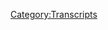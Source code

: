 {{DEFAULTSORT:
    #_TRANSCRIPT_0518:January 7-8, 2021
}}{{Transcript
    | title         = [[518: January 7-8, 2021]]
    | caption       = [https://knowledgefight.libsyn.com/518-january-7-8-2021 Listen to this episode on Libsyn]
    | episodeNumber = [[518: January 7-8, 2021|518]]
    | length        = 01:57:20
}}

{{MessageBox
    | header     = Warning: Bot Generated Content
    | text       = This transcript was automatically generated by transcription software and likely contains many mistakes and misattributions. Please check the audio for definitive quotes, attribution, and context.
    | image      = N3yvass4myg91.webp
    | imagewidth = 50px
    | id         = warning
}}

{{TranscriptBlock
    | name      = Unknown Speaker
    | timestamp = 00:00:00.000
    | text      = I'm sick of them posing as if they're the good guys, saying, we are the bad guys, knowledge
}}

{{TranscriptBlock
    | name      = Unknown Speaker
    | timestamp = 00:00:23.960
    | text      = fight.
}}

{{TranscriptBlock
    | name      = Unknown Speaker
    | timestamp = 00:00:33.960
    | text      = Hey everybody, welcome back to Knowledge Fight, I'm Dan, I'm Jordan, we're a couple of dudes
}}

{{TranscriptBlock
    | name      = Unknown Speaker
    | timestamp = 00:01:02.679
    | text      = like to sit around drink novelty beverages and talk a little tiny bit about Alex Jones.
}}

{{TranscriptBlock
    | name      = Unknown Speaker
    | timestamp = 00:01:06.799
    | text      = Oh indeed we are, Dan.
}}

{{TranscriptBlock
    | name      = Unknown Speaker
    | timestamp = 00:01:07.799
    | text      = Jordan.
}}

{{TranscriptBlock
    | name      = Unknown Speaker
    | timestamp = 00:01:08.799
    | text      = Dan!
}}

{{TranscriptBlock
    | name      = Unknown Speaker
    | timestamp = 00:01:09.799
    | text      = Jordan.
}}

{{TranscriptBlock
    | name      = Unknown Speaker
    | timestamp = 00:01:10.799
    | text      = I have a quick question for you.
}}

{{TranscriptBlock
    | name      = Unknown Speaker
    | timestamp = 00:01:11.799
    | text      = What's up?
}}

{{TranscriptBlock
    | name      = Unknown Speaker
    | timestamp = 00:01:12.799
    | text      = What's your bright spot today?
}}

{{TranscriptBlock
    | name      = Unknown Speaker
    | timestamp = 00:01:13.799
    | text      = My bright spot today is, I don't know, it's hard to find a bright spot, but a friend of
}}

{{TranscriptBlock
    | name      = Unknown Speaker
    | timestamp = 00:01:17.799
    | text      = mine recommended a game called Hades.
}}

{{TranscriptBlock
    | name      = Unknown Speaker
    | timestamp = 00:01:19.599
    | text      = Hades?
}}

{{TranscriptBlock
    | name      = Unknown Speaker
    | timestamp = 00:01:20.599
    | text      = I heard of that!
}}

{{TranscriptBlock
    | name      = Unknown Speaker
    | timestamp = 00:01:21.599
    | text      = Yeah.
}}

{{TranscriptBlock
    | name      = Unknown Speaker
    | timestamp = 00:01:22.599
    | text      = Yeah, it's like Diablo, maybe?
}}

{{TranscriptBlock
    | name      = Unknown Speaker
    | timestamp = 00:01:23.599
    | text      = Yeah, I guess.
}}

{{TranscriptBlock
    | name      = Unknown Speaker
    | timestamp = 00:01:24.599
    | text      = A little bit like that.
}}

{{TranscriptBlock
    | name      = Unknown Speaker
    | timestamp = 00:01:25.599
    | text      = I haven't played Diablo.
}}

{{TranscriptBlock
    | name      = Unknown Speaker
    | timestamp = 00:01:26.599
    | text      = I don't know.
}}

{{TranscriptBlock
    | name      = Unknown Speaker
    | timestamp = 00:01:27.599
    | text      = My friend Crane recommended it to me, and it's a lot of fun.
}}

{{TranscriptBlock
    | name      = Unknown Speaker
    | timestamp = 00:01:30.120
    | text      = It's a lot of fun.
}}

{{TranscriptBlock
    | name      = Unknown Speaker
    | timestamp = 00:01:31.120
    | text      = It's a good thing for background...slashin', hackin', doin' the whole thing.
}}

{{TranscriptBlock
    | name      = Unknown Speaker
    | timestamp = 00:01:34.159
    | text      = I don't know.
}}

{{TranscriptBlock
    | name      = Unknown Speaker
    | timestamp = 00:01:35.540
    | text      = It's a good thing for background entertainment.
}}

{{TranscriptBlock
    | name      = Unknown Speaker
    | timestamp = 00:01:38.480
    | text      = I like it.
}}

{{TranscriptBlock
    | name      = Unknown Speaker
    | timestamp = 00:01:39.480
    | text      = That's fantastic.
}}

{{TranscriptBlock
    | name      = Unknown Speaker
    | timestamp = 00:01:40.480
    | text      = Yeah, so I mean like in times where it's tough for a bright spot, we've got another video
}}

{{TranscriptBlock
    | name      = Unknown Speaker
    | timestamp = 00:01:45.719
    | text      = game.
}}

{{TranscriptBlock
    | name      = Unknown Speaker
    | timestamp = 00:01:46.719
    | text      = Yeah.
}}

{{TranscriptBlock
    | name      = Unknown Speaker
    | timestamp = 00:01:47.719
    | text      = What a shock.
}}

{{TranscriptBlock
    | name      = Unknown Speaker
    | timestamp = 00:01:48.719
    | text      = We're inside!
}}

{{TranscriptBlock
    | name      = Unknown Speaker
    | timestamp = 00:01:49.719
    | text      = Yeah.
}}

{{TranscriptBlock
    | name      = Unknown Speaker
    | timestamp = 00:01:50.719
    | text      = How about you?
}}

{{TranscriptBlock
    | name      = Unknown Speaker
    | timestamp = 00:01:51.719
    | text      = I have a bright spot, and also an incredibly dark spot.
}}

{{TranscriptBlock
    | name      = Unknown Speaker
    | timestamp = 00:01:55.560
    | text      = My bright spot is that I found out that my parents had COVID and they survived with no...like,
}}

{{TranscriptBlock
    | name      = Unknown Speaker
    | timestamp = 00:02:02.680
    | text      = they didn't have to go to the hospital.
}}

{{TranscriptBlock
    | name      = Unknown Speaker
    | timestamp = 00:02:04.200
    | text      = That's...that's...
}}

{{TranscriptBlock
    | name      = Unknown Speaker
    | timestamp = 00:02:05.200
    | text      = Fantastic.
}}

{{TranscriptBlock
    | name      = Unknown Speaker
    | timestamp = 00:02:06.200
    | text      = I mean, comparatively?
}}

{{TranscriptBlock
    | name      = Unknown Speaker
    | timestamp = 00:02:07.200
    | text      = Yes.
}}

{{TranscriptBlock
    | name      = Unknown Speaker
    | timestamp = 00:02:08.199
    | text      = Absolutely, yes.
}}

{{TranscriptBlock
    | name      = Unknown Speaker
    | timestamp = 00:02:09.199
    | text      = Compared to the alternative?
}}

{{TranscriptBlock
    | name      = Unknown Speaker
    | timestamp = 00:02:10.199
    | text      = 100%.
}}

{{TranscriptBlock
    | name      = Unknown Speaker
    | timestamp = 00:02:11.199
    | text      = The unqualified dark spot, obviously, is that they learned zero from the experiment.
}}

{{TranscriptBlock
    | name      = Unknown Speaker
    | timestamp = 00:02:16.680
    | text      = Absolutely nothing.
}}

{{TranscriptBlock
    | name      = Unknown Speaker
    | timestamp = 00:02:17.680
    | text      = From the experiment, you say?
}}

{{TranscriptBlock
    | name      = Unknown Speaker
    | timestamp = 00:02:19.400
    | text      = I don't mean experiment.
}}

{{TranscriptBlock
    | name      = Unknown Speaker
    | timestamp = 00:02:20.400
    | text      = That implies that you...
}}

{{TranscriptBlock
    | name      = Unknown Speaker
    | timestamp = 00:02:21.400
    | text      = Experience!
}}

{{TranscriptBlock
    | name      = Unknown Speaker
    | timestamp = 00:02:22.400
    | text      = I meant experience, but then I was like, they're all weird.
}}

{{TranscriptBlock
    | name      = Unknown Speaker
    | timestamp = 00:02:25.240
    | text      = But...so...yeah!
}}

{{TranscriptBlock
    | name      = Unknown Speaker
    | timestamp = 00:02:27.719
    | text      = So it's good.
}}

{{TranscriptBlock
    | name      = Unknown Speaker
    | timestamp = 00:02:28.719
    | text      = It's the...they take the good and the bad.
}}

{{TranscriptBlock
    | name      = Unknown Speaker
    | timestamp = 00:02:31.960
    | text      = Yeah, it's good.
}}

{{TranscriptBlock
    | name      = Unknown Speaker
    | timestamp = 00:02:32.960
    | text      = They're not gone.
}}

{{TranscriptBlock
    | name      = Unknown Speaker
    | timestamp = 00:02:33.960
    | text      = No.
}}

{{TranscriptBlock
    | name      = Unknown Speaker
    | timestamp = 00:02:34.960
    | text      = Also, I want to kill them.
}}

{{TranscriptBlock
    | name      = Unknown Speaker
    | timestamp = 00:02:36.939
    | text      = So it's a real difficult situation that they've put me in.
}}

{{TranscriptBlock
    | name      = Unknown Speaker
    | timestamp = 00:02:40.000
    | text      = Yeah, that is tough.
}}

{{TranscriptBlock
    | name      = Unknown Speaker
    | timestamp = 00:02:41.000
    | text      = It's a bind, Dan.
}}

{{TranscriptBlock
    | name      = Unknown Speaker
    | timestamp = 00:02:42.000
    | text      = Yeah, I'm sorry.
}}

{{TranscriptBlock
    | name      = Unknown Speaker
    | timestamp = 00:02:43.000
    | text      = What are you gonna do?
}}

{{TranscriptBlock
    | name      = Unknown Speaker
    | timestamp = 00:02:44.000
    | text      = What are you gonna do?
}}

{{TranscriptBlock
    | name      = Unknown Speaker
    | timestamp = 00:02:45.000
    | text      = At least they're not dead.
}}

{{TranscriptBlock
    | name      = Unknown Speaker
    | timestamp = 00:02:46.000
    | text      = That's true.
}}

{{TranscriptBlock
    | name      = Unknown Speaker
    | timestamp = 00:02:47.000
    | text      = That's nice!
}}

{{TranscriptBlock
    | name      = Unknown Speaker
    | timestamp = 00:02:48.000
    | text      = Yes!
}}

{{TranscriptBlock
    | name      = Unknown Speaker
    | timestamp = 00:02:49.000
    | text      = I'm hanging...it's a bright spot!
}}

{{TranscriptBlock
    | name      = Unknown Speaker
    | timestamp = 00:02:50.000
    | text      = Sure!
}}

{{TranscriptBlock
    | name      = Unknown Speaker
    | timestamp = 00:02:51.000
    | text      = Bright spot!
}}

{{TranscriptBlock
    | name      = Unknown Speaker
    | timestamp = 00:02:52.000
    | text      = Yes.
}}

{{TranscriptBlock
    | name      = Unknown Speaker
    | timestamp = 00:02:53.000
    | text      = Yes.
}}

{{TranscriptBlock
    | name      = Unknown Speaker
    | timestamp = 00:02:54.000
    | text      = Throw tomatoes at them!
}}

{{TranscriptBlock
    | name      = Unknown Speaker
    | timestamp = 00:02:55.000
    | text      = Throw tomatoes.
}}

{{TranscriptBlock
    | name      = Unknown Speaker
    | timestamp = 00:02:56.000
    | text      = Stock going up.
}}

{{TranscriptBlock
    | name      = Unknown Speaker
    | timestamp = 00:02:57.000
    | text      = Going up.
}}

{{TranscriptBlock
    | name      = Unknown Speaker
    | timestamp = 00:02:58.000
    | text      = So, Jordan, today what we've got in front of us is a little bit of an after the action
}}

{{TranscriptBlock
    | name      = Unknown Speaker
    | timestamp = 00:03:03.360
    | text      = report.
}}

{{TranscriptBlock
    | name      = Unknown Speaker
    | timestamp = 00:03:04.360
    | text      = Ah, yes.
}}

{{TranscriptBlock
    | name      = Unknown Speaker
    | timestamp = 00:03:05.360
    | text      = As it were.
}}

{{TranscriptBlock
    | name      = Unknown Speaker
    | timestamp = 00:03:06.360
    | text      = On our last episode, we talked about the coverage on Infowars the day of January 6th.
}}

{{TranscriptBlock
    | name      = Unknown Speaker
    | timestamp = 00:03:09.960
    | text      = Right.
}}

{{TranscriptBlock
    | name      = Unknown Speaker
    | timestamp = 00:03:10.960
    | text      = When some ding-dongs were storming the Capitol building.
}}

{{TranscriptBlock
    | name      = Unknown Speaker
    | timestamp = 00:03:14.400
    | text      = Great day.
}}

{{TranscriptBlock
    | name      = Unknown Speaker
    | timestamp = 00:03:15.479
    | text      = And so today we've got January 7th and 8th, the end of last week, how Alex tried to regroup
}}

{{TranscriptBlock
    | name      = Unknown Speaker
    | timestamp = 00:03:22.080
    | text      = and try to figure out where are we going with this.
}}

{{TranscriptBlock
    | name      = Unknown Speaker
    | timestamp = 00:03:24.680
    | text      = The post-coital bliss, if you will.
}}

{{TranscriptBlock
    | name      = Unknown Speaker
    | timestamp = 00:03:26.919
    | text      = Um, I'm not positive.
}}

{{TranscriptBlock
    | name      = Unknown Speaker
    | timestamp = 00:03:29.400
    | text      = There's a lot of stuff that's going on that I would describe as less than blissful.
}}

{{TranscriptBlock
    | name      = Unknown Speaker
    | timestamp = 00:03:32.919
    | text      = Less than blissful?
}}

{{TranscriptBlock
    | name      = Unknown Speaker
    | timestamp = 00:03:33.919
    | text      = Alright.
}}

{{TranscriptBlock
    | name      = Unknown Speaker
    | timestamp = 00:03:34.919
    | text      = Trying to figure out exactly how we're going to make it through and make this profitable.
}}

{{TranscriptBlock
    | name      = Unknown Speaker
    | timestamp = 00:03:38.000
    | text      = Sure, sure, sure.
}}

{{TranscriptBlock
    | name      = Unknown Speaker
    | timestamp = 00:03:39.000
    | text      = That's a tough fight.
}}

{{TranscriptBlock
    | name      = Unknown Speaker
    | timestamp = 00:03:40.000
    | text      = I'm interested to see what he's got.
}}

{{TranscriptBlock
    | name      = Unknown Speaker
    | timestamp = 00:03:41.879
    | text      = Yeah.
}}

{{TranscriptBlock
    | name      = Unknown Speaker
    | timestamp = 00:03:42.879
    | text      = And we'll get down to business on that here in a second, but before we do, I'd like to
}}

{{TranscriptBlock
    | name      = Unknown Speaker
    | timestamp = 00:03:45.000
    | text      = take a little moment to say thank you to some folks who have signed up on our sporting show.
}}

{{TranscriptBlock
    | name      = Unknown Speaker
    | timestamp = 00:03:47.439
    | text      = Oh, that's a great idea.
}}

{{TranscriptBlock
    | name      = Unknown Speaker
    | timestamp = 00:03:48.439
    | text      = So first, Amphheseum, thank you so much.
}}

{{TranscriptBlock
    | name      = Unknown Speaker
    | timestamp = 00:03:50.159
    | text      = You are now a policy wonk.
}}

{{TranscriptBlock
    | name      = Unknown Speaker
    | timestamp = 00:03:51.520
    | text      = I'm a policy wonk!
}}

{{TranscriptBlock
    | name      = Unknown Speaker
    | timestamp = 00:03:52.520
    | text      = Thanks, Amphheseum!
}}

{{TranscriptBlock
    | name      = Unknown Speaker
    | timestamp = 00:03:53.520
    | text      = Thank you!
}}

{{TranscriptBlock
    | name      = Unknown Speaker
    | timestamp = 00:03:54.520
    | text      = James modelingectorb, thank you so much, you are now a policy wonk.
}}

{{TranscriptBlock
    | name      = Unknown Speaker
    | timestamp = 00:03:56.599
    | text      = I'm a policy wonk!
}}

{{TranscriptBlock
    | name      = Unknown Speaker
    | timestamp = 00:03:57.599
    | text      = Thank you, Trevor!
}}

{{TranscriptBlock
    | name      = Unknown Speaker
    | timestamp = 00:03:58.599
    | text      = Thank you!
}}

{{TranscriptBlock
    | name      = Unknown Speaker
    | timestamp = 00:03:59.599
    | text      = Next, Jayms, thank you so much, you are now a policy wonk.
}}

{{TranscriptBlock
    | name      = Unknown Speaker
    | timestamp = 00:04:01.400
    | text      = I'm a policy wonk!
}}

{{TranscriptBlock
    | name      = Unknown Speaker
    | timestamp = 00:04:02.400
    | text      = Thanks, Jayms!
}}

{{TranscriptBlock
    | name      = Unknown Speaker
    | timestamp = 00:04:03.400
    | text      = Thank you!
}}

{{TranscriptBlock
    | name      = Unknown Speaker
    | timestamp = 00:04:04.400
    | text      = Next, George F, thank you so much, you are now a policy wonk.
}}

{{TranscriptBlock
    | name      = Unknown Speaker
    | timestamp = 00:04:06.800
    | text      = I'm a policy wonk!
}}

{{TranscriptBlock
    | name      = Unknown Speaker
    | timestamp = 00:04:07.800
    | text      = Thank you very much, George!
}}

{{TranscriptBlock
    | name      = Unknown Speaker
    | timestamp = 00:04:09.180
    | text      = Thank you!
}}

{{TranscriptBlock
    | name      = Unknown Speaker
    | timestamp = 00:04:10.180
    | text      = Next, Nathalie, thank you so much, you are now a policy wonk.
}}

{{TranscriptBlock
    | name      = Unknown Speaker
    | timestamp = 00:04:12.259
    | text      = I'm a policy wonk.
}}

{{TranscriptBlock
    | name      = Unknown Speaker
    | timestamp = 00:04:13.479
    | text      = Thanks, Nat!
}}

{{TranscriptBlock
    | name      = Unknown Speaker
    | timestamp = 00:04:14.500
    | text      = Thank you!
}}

{{TranscriptBlock
    | name      = Unknown Speaker
    | timestamp = 00:04:15.500
    | text      = Next, Christopher L, thank you so much, you are now a policy wonk.
}}

{{TranscriptBlock
    | name      = Unknown Speaker
    | timestamp = 00:04:17.620
    | text      = I'm a policy wonk!
}}

{{TranscriptBlock
    | name      = Unknown Speaker
    | timestamp = 00:04:18.720
    | text      = Thank you, conspiracy of Christopher's!
}}

{{TranscriptBlock
    | name      = Unknown Speaker
    | timestamp = 00:04:20.360
    | text      = Oh, boy.
}}

{{TranscriptBlock
    | name      = Unknown Speaker
    | timestamp = 00:04:21.360
    | text      = No, they have to shorten it up.
}}

{{TranscriptBlock
    | name      = Unknown Speaker
    | timestamp = 00:04:22.459
    | text      = They have to shorten it up? You have to get it? I don't know if that's fair.
}}

{{TranscriptBlock
    | name      = Unknown Speaker
    | timestamp = 00:04:25.360
    | text      = It's part of the entry requirement.
}}

{{TranscriptBlock
    | name      = Unknown Speaker
    | timestamp = 00:04:27.160
    | text      = That's fair!
}}

{{TranscriptBlock
    | name      = Unknown Speaker
    | timestamp = 00:04:27.660
    | text      = It's a holy ritual that the conspiracy of Chris's go on.
}}

{{TranscriptBlock
    | name      = Unknown Speaker
    | timestamp = 00:04:30.759
    | text      = They have to physically chop off the all capitals Christopher and chop it.
}}

{{TranscriptBlock
    | name      = Unknown Speaker
    | timestamp = 00:04:34.560
    | text      = Yeah, yeah, I get you.
}}

{{TranscriptBlock
    | name      = Unknown Speaker
    | timestamp = 00:04:35.360
    | text      = Next, Emily T. Thank you so much. You're now a policy wonk.
}}

{{TranscriptBlock
    | name      = Unknown Speaker
    | timestamp = 00:04:38.060
    | text      = I'm a policy wonk.
}}

{{TranscriptBlock
    | name      = Unknown Speaker
    | timestamp = 00:04:39.060
    | text      = Thanks Emily!
}}

{{TranscriptBlock
    | name      = Unknown Speaker
    | timestamp = 00:04:39.759
    | text      = Thank you!
}}

{{TranscriptBlock
    | name      = Unknown Speaker
    | timestamp = 00:04:40.160
    | text      = And then finally, Brandy. Thank you so much. You're now a policy wonk.
}}

{{TranscriptBlock
    | name      = Unknown Speaker
    | timestamp = 00:04:43.360
    | text      = I'm a policy wonk.
}}

{{TranscriptBlock
    | name      = Unknown Speaker
    | timestamp = 00:04:44.259
    | text      = Thank you very much Brandy. It's Brandy.
}}

{{TranscriptBlock
    | name      = Unknown Speaker
    | timestamp = 00:04:46.259
    | text      = Yeah, not the singer.
}}

{{TranscriptBlock
    | name      = Unknown Speaker
    | timestamp = 00:04:47.959
    | text      = Oh, not Brandy?
}}

{{TranscriptBlock
    | name      = Unknown Speaker
    | timestamp = 00:04:48.660
    | text      = No, the character from the Looking Glass.
}}

{{TranscriptBlock
    | name      = Unknown Speaker
    | timestamp = 00:04:50.459
    | text      = Oh, well thank you very much Brandy!
}}

{{TranscriptBlock
    | name      = Unknown Speaker
    | timestamp = 00:04:52.560
    | text      = Yeah.
}}

{{TranscriptBlock
    | name      = Unknown Speaker
    | timestamp = 00:04:53.060
    | text      = It's good to hear from you. You were inside there for a while.
}}

{{TranscriptBlock
    | name      = Unknown Speaker
    | timestamp = 00:04:55.660
    | text      = There's a port on a western bay that serves a hundred sailors a day.
}}

{{TranscriptBlock
    | name      = Unknown Speaker
    | timestamp = 00:04:59.660
    | text      = A hundred ships a day.
}}

{{TranscriptBlock
    | name      = Unknown Speaker
    | timestamp = 00:05:01.660
    | text      = Love me sailors with their time away thinking about their home.
}}

{{TranscriptBlock
    | name      = Unknown Speaker
    | timestamp = 00:05:07.360
    | text      = I love it when you sing.
}}

{{TranscriptBlock
    | name      = Unknown Speaker
    | timestamp = 00:05:08.259
    | text      = That's a great song.
}}

{{TranscriptBlock
    | name      = Unknown Speaker
    | timestamp = 00:05:09.459
    | text      = Brandy, you're a fine girl. What a good wife you would be.
}}

{{TranscriptBlock
    | name      = Unknown Speaker
    | timestamp = 00:05:14.959
    | text      = But my life, my love, and my lady is the sea.
}}

{{TranscriptBlock
    | name      = Unknown Speaker
    | timestamp = 00:05:17.759
    | text      = Well, yes, naturally.
}}

{{TranscriptBlock
    | name      = Unknown Speaker
    | timestamp = 00:05:19.360
    | text      = So anyway, thank you.
}}

{{TranscriptBlock
    | name      = Unknown Speaker
    | timestamp = 00:05:20.759
    | text      = All right.
}}

{{TranscriptBlock
    | name      = Unknown Speaker
    | timestamp = 00:05:22.360
    | text      = Jordan, today, I think that anybody who's tuning into this show is probably the most interested in,
}}

{{TranscriptBlock
    | name      = Unknown Speaker
    | timestamp = 00:05:28.660
    | text      = or maybe, you know, the most like, what's, you know, because you see things on Twitter.
}}

{{TranscriptBlock
    | name      = Unknown Speaker
    | timestamp = 00:05:32.860
    | text      = People have some primed, and something went around, and that was of course that Alex-
}}

{{TranscriptBlock
    | name      = Unknown Speaker
    | timestamp = 00:05:37.860
    | text      = Yeah, people were wondering what video games you were playing, and you said Hades,
}}

{{TranscriptBlock
    | name      = Unknown Speaker
    | timestamp = 00:05:41.060
    | text      = and then I've actually started it.
}}

{{TranscriptBlock
    | name      = Unknown Speaker
    | timestamp = 00:05:43.060
    | text      = No, let's pack it in then.
}}

{{TranscriptBlock
    | name      = Unknown Speaker
    | timestamp = 00:05:44.259
    | text      = Okay.
}}

{{TranscriptBlock
    | name      = Unknown Speaker
    | timestamp = 00:05:44.759
    | text      = We've given the news report.
}}

{{TranscriptBlock
    | name      = Unknown Speaker
    | timestamp = 00:05:46.360
    | text      = No, on Twitter, there was some stuff going around about Alex interviewing the Q shaman.
}}

{{TranscriptBlock
    | name      = Unknown Speaker
    | timestamp = 00:05:51.759
    | text      = Oh, he did.
}}

{{TranscriptBlock
    | name      = Unknown Speaker
    | timestamp = 00:05:53.060
    | text      = Yes.
}}

{{TranscriptBlock
    | name      = Unknown Speaker
    | timestamp = 00:05:53.560
    | text      = Great.
}}

{{TranscriptBlock
    | name      = Unknown Speaker
    | timestamp = 00:05:54.060
    | text      = Great.
}}

{{TranscriptBlock
    | name      = Unknown Speaker
    | timestamp = 00:05:54.560
    | text      = So this episode-
}}

{{TranscriptBlock
    | name      = Unknown Speaker
    | timestamp = 00:05:55.560
    | text      = Helmet on or off?
}}

{{TranscriptBlock
    | name      = Unknown Speaker
    | timestamp = 00:05:56.560
    | text      = It's hard to tell over the phone.
}}

{{TranscriptBlock
    | name      = Unknown Speaker
    | timestamp = 00:05:59.259
    | text      = This episode will culminate with Alex interviewing the Q shaman.
}}

{{TranscriptBlock
    | name      = Unknown Speaker
    | timestamp = 00:06:02.759
    | text      = Great, great, great.
}}

{{TranscriptBlock
    | name      = Unknown Speaker
    | timestamp = 00:06:03.959
    | text      = And I'll give you this spoiler.
}}

{{TranscriptBlock
    | name      = Unknown Speaker
    | timestamp = 00:06:05.160
    | text      = It doesn't go well.
}}

{{TranscriptBlock
    | name      = Unknown Speaker
    | timestamp = 00:06:06.660
    | text      = Why not?
}}

{{TranscriptBlock
    | name      = Unknown Speaker
    | timestamp = 00:06:07.459
    | text      = You know who it does go well for actually?
}}

{{TranscriptBlock
    | name      = Unknown Speaker
    | timestamp = 00:06:09.160
    | text      = The FBI?
}}

{{TranscriptBlock
    | name      = Unknown Speaker
    | timestamp = 00:06:10.259
    | text      = The Q shaman.
}}

{{TranscriptBlock
    | name      = Unknown Speaker
    | timestamp = 00:06:11.259
    | text      = Okay, that's not good.
}}

{{TranscriptBlock
    | name      = Unknown Speaker
    | timestamp = 00:06:13.259
    | text      = That's not good.
}}

{{TranscriptBlock
    | name      = Unknown Speaker
    | timestamp = 00:06:14.259
    | text      = Turns out, you get the Q shaman on the line with Alex, he sounds not as bad as Alex.
}}

{{TranscriptBlock
    | name      = Unknown Speaker
    | timestamp = 00:06:20.860
    | text      = Okay, so the guy dressed like fucking Dan Aykroyd in Dragnet is gonna kick Alex Jones' ass.
}}

{{TranscriptBlock
    | name      = Unknown Speaker
    | timestamp = 00:06:30.660
    | text      = I'm sorry, let me be a little bit clearer about this.
}}

{{TranscriptBlock
    | name      = Unknown Speaker
    | timestamp = 00:06:33.060
    | text      = Yeah.
}}

{{TranscriptBlock
    | name      = Unknown Speaker
    | timestamp = 00:06:33.560
    | text      = They both sound crazy.
}}

{{TranscriptBlock
    | name      = Unknown Speaker
    | timestamp = 00:06:34.560
    | text      = Okay, well that's fair.
}}

{{TranscriptBlock
    | name      = Unknown Speaker
    | timestamp = 00:06:35.560
    | text      = But, he sounds polite.
}}

{{TranscriptBlock
    | name      = Unknown Speaker
    | timestamp = 00:06:36.759
    | text      = Okay.
}}

{{TranscriptBlock
    | name      = Unknown Speaker
    | timestamp = 00:06:38.759
    | text      = Oh, like Dan Aykroyd in Dragnet.
}}

{{TranscriptBlock
    | name      = Unknown Speaker
    | timestamp = 00:06:40.459
    | text      = Sure.
}}

{{TranscriptBlock
    | name      = Unknown Speaker
    | timestamp = 00:06:40.959
    | text      = So, before we get to this episode, let's listen to a little out of context drop that actually
}}

{{TranscriptBlock
    | name      = Unknown Speaker
    | timestamp = 00:06:46.259
    | text      = I think really, if you've never listened to Alex Jones' show, this almost perfectly sums
}}

{{TranscriptBlock
    | name      = Unknown Speaker
    | timestamp = 00:06:50.160
    | text      = up what it's like to listen to him.
}}

{{TranscriptBlock
    | name      = Unknown Speaker
    | timestamp = 00:06:51.560
    | text      = I'm gonna explain that next segment, baby.
}}

{{TranscriptBlock
    | name      = Unknown Speaker
    | timestamp = 00:06:59.160
    | text      = That is Alex to a T.
}}

{{TranscriptBlock
    | name      = Unknown Speaker
    | timestamp = 00:07:01.959
    | text      = I do like that in a news program.
}}

{{TranscriptBlock
    | name      = Unknown Speaker
    | timestamp = 00:07:03.959
    | text      = You know, a lot of news programs just give you the news.
}}

{{TranscriptBlock
    | name      = Unknown Speaker
    | timestamp = 00:07:06.959
    | text      = Alex at least makes you work for it.
}}

{{TranscriptBlock
    | name      = Unknown Speaker
    | timestamp = 00:07:08.959
    | text      = I got a story, it's huge, I'm gonna explain it to you later.
}}

{{TranscriptBlock
    | name      = Unknown Speaker
    | timestamp = 00:07:12.959
    | text      = Maybe.
}}

{{TranscriptBlock
    | name      = Unknown Speaker
    | timestamp = 00:07:13.959
    | text      = Possibly.
}}

{{TranscriptBlock
    | name      = Unknown Speaker
    | timestamp = 00:07:15.959
    | text      = So, at this point we start on the 7th and Alex has learned that more people have passed
}}

{{TranscriptBlock
    | name      = Unknown Speaker
    | timestamp = 00:07:20.959
    | text      = away in relation to the storming of the Capitol building.
}}

{{TranscriptBlock
    | name      = Unknown Speaker
    | timestamp = 00:07:25.459
    | text      = Correct.
}}

{{TranscriptBlock
    | name      = Unknown Speaker
    | timestamp = 00:07:26.459
    | text      = And also apparently he's doubling down on the It Was Antifa narrative.
}}

{{TranscriptBlock
    | name      = Unknown Speaker
    | timestamp = 00:07:31.459
    | text      = Sure.
}}

{{TranscriptBlock
    | name      = Unknown Speaker
    | timestamp = 00:07:32.459
    | text      = Well, ladies and gentlemen, we are here at the epicenter where four US citizens were
}}

{{TranscriptBlock
    | name      = Unknown Speaker
    | timestamp = 00:07:37.660
    | text      = murdered inside and outside the US Capitol by the paramilitary forces there who were
}}

{{TranscriptBlock
    | name      = Unknown Speaker
    | timestamp = 00:07:43.060
    | text      = manipulated and triggered by Antifa evidences mounting that posed as Proud Boys so that
}}

{{TranscriptBlock
    | name      = Unknown Speaker
    | timestamp = 00:07:48.360
    | text      = they would then attack and so they could then trigger part of the crowd, hundreds of thousands
}}

{{TranscriptBlock
    | name      = Unknown Speaker
    | timestamp = 00:07:53.660
    | text      = already massing, to get a small percentage inside the building.
}}

{{TranscriptBlock
    | name      = Unknown Speaker
    | timestamp = 00:07:58.560
    | text      = So this is the way that the ball is gonna break for Alex, it's Antifa, they triggered
}}

{{TranscriptBlock
    | name      = Unknown Speaker
    | timestamp = 00:08:04.959
    | text      = everything by posing as Proud Boys to set things off and I just, I don't know.
}}

{{TranscriptBlock
    | name      = Unknown Speaker
    | timestamp = 00:08:11.259
    | text      = We should have had a contingent in every right-wing propagandist's home like the day after just
}}

{{TranscriptBlock
    | name      = Unknown Speaker
    | timestamp = 00:08:15.600
    | text      = ready to slap, like, oh, say it was Antifa, say it was Antifa, just do it, just one more
}}

{{TranscriptBlock
    | name      = Unknown Speaker
    | timestamp = 00:08:20.600
    | text      = time, just one more time, say it, and then when he does, slap, forever.
}}

{{TranscriptBlock
    | name      = Unknown Speaker
    | timestamp = 00:08:26.519
    | text      = That slap is contingent on the person not being able to explain themselves.
}}

{{TranscriptBlock
    | name      = Unknown Speaker
    | timestamp = 00:08:30.959
    | text      = Yes.
}}

{{TranscriptBlock
    | name      = Unknown Speaker
    | timestamp = 00:08:31.959
    | text      = I don't know, hey, look, if Alex is trying to come on air and say like, hey, facts are
}}

{{TranscriptBlock
    | name      = Unknown Speaker
    | timestamp = 00:08:36.360
    | text      = coming out that this was Antifa.
}}

{{TranscriptBlock
    | name      = Unknown Speaker
    | timestamp = 00:08:38.320
    | text      = Totally.
}}

{{TranscriptBlock
    | name      = Unknown Speaker
    | timestamp = 00:08:39.320
    | text      = I'd like for him to back that up.
}}

{{TranscriptBlock
    | name      = Unknown Speaker
    | timestamp = 00:08:41.240
    | text      = Hey, if you prove it's Antifa, I will believe it's Antifa, Dan.
}}

{{TranscriptBlock
    | name      = Unknown Speaker
    | timestamp = 00:08:44.000
    | text      = Well, he's got some intel that he's gonna repeat.
}}

{{TranscriptBlock
    | name      = Unknown Speaker
    | timestamp = 00:08:46.960
    | text      = I'm keeping an open mind.
}}

{{TranscriptBlock
    | name      = Unknown Speaker
    | timestamp = 00:08:48.279
    | text      = All right.
}}

{{TranscriptBlock
    | name      = Unknown Speaker
    | timestamp = 00:08:49.279
    | text      = Let me read you some of the intel that some of our folks got us here in DC.
}}

{{TranscriptBlock
    | name      = Unknown Speaker
    | timestamp = 00:08:54.240
    | text      = This is from a lot of different sources.
}}

{{TranscriptBlock
    | name      = Unknown Speaker
    | timestamp = 00:08:56.480
    | text      = Antifa and other organizations promoted as always that they would dress in Trump apparel
}}

{{TranscriptBlock
    | name      = Unknown Speaker
    | timestamp = 00:09:01.840
    | text      = to infiltrate the event, which is normal activity for them.
}}

{{TranscriptBlock
    | name      = Unknown Speaker
    | timestamp = 00:09:05.360
    | text      = Members from the security team did an advanced observation of the Capitol grounds prior to
}}

{{TranscriptBlock
    | name      = Unknown Speaker
    | timestamp = 00:09:09.360
    | text      = Trump even arriving to confirm a stage that was set up for the speech and observation
}}

{{TranscriptBlock
    | name      = Unknown Speaker
    | timestamp = 00:09:14.960
    | text      = for a group of 100 to 120 folks already assembled chanting F Antifa, dressed in a manner not
}}

{{TranscriptBlock
    | name      = Unknown Speaker
    | timestamp = 00:09:22.799
    | text      = consistent with that normally seen from Trump supporters.
}}

{{TranscriptBlock
    | name      = Unknown Speaker
    | timestamp = 00:09:26.720
    | text      = Everyone else who came from the event was at the ellipse waiting for Trump's speech.
}}

{{TranscriptBlock
    | name      = Unknown Speaker
    | timestamp = 00:09:32.000
    | text      = They were wearing mainly kind of like gray overalls, arm pads, knee pads.
}}

{{TranscriptBlock
    | name      = Unknown Speaker
    | timestamp = 00:09:38.039
    | text      = Completely different.
}}

{{TranscriptBlock
    | name      = Unknown Speaker
    | timestamp = 00:09:39.039
    | text      = They all kind of look like sons of Congressmen, sons of Senator Kaine was probably there.
}}

{{TranscriptBlock
    | name      = Unknown Speaker
    | timestamp = 00:09:43.320
    | text      = Oh yeah, that's crazy.
}}

{{TranscriptBlock
    | name      = Unknown Speaker
    | timestamp = 00:09:44.320
    | text      = He was arrested here doing felony type stuff.
}}

{{TranscriptBlock
    | name      = Unknown Speaker
    | timestamp = 00:09:46.320
    | text      = In fact, I would guess he was probably there.
}}

{{TranscriptBlock
    | name      = Unknown Speaker
    | timestamp = 00:09:49.039
    | text      = The proof that he's laying out that this was Antifa is that there were people who were
}}

{{TranscriptBlock
    | name      = Unknown Speaker
    | timestamp = 00:09:53.279
    | text      = dressed in a certain way.
}}

{{TranscriptBlock
    | name      = Unknown Speaker
    | timestamp = 00:09:54.919
    | text      = Yeah, they looked a little different.
}}

{{TranscriptBlock
    | name      = Unknown Speaker
    | timestamp = 00:09:56.399
    | text      = Uh, I just, I don't...
}}

{{TranscriptBlock
    | name      = Unknown Speaker
    | timestamp = 00:09:59.000
    | text      = And Tim Kaine's son had a felony one time.
}}

{{TranscriptBlock
    | name      = Unknown Speaker
    | timestamp = 00:10:01.480
    | text      = True.
}}

{{TranscriptBlock
    | name      = Unknown Speaker
    | timestamp = 00:10:02.480
    | text      = So he was probably there.
}}

{{TranscriptBlock
    | name      = Unknown Speaker
    | timestamp = 00:10:03.480
    | text      = He's probably there.
}}

{{TranscriptBlock
    | name      = Unknown Speaker
    | timestamp = 00:10:04.480
    | text      = Everybody who's had a felony was probably there.
}}

{{TranscriptBlock
    | name      = Unknown Speaker
    | timestamp = 00:10:05.919
    | text      = This just is thin.
}}

{{TranscriptBlock
    | name      = Unknown Speaker
    | timestamp = 00:10:06.919
    | text      = Like it's just, it doesn't, and also I would say that him saying that, oh, they were chanting
}}

{{TranscriptBlock
    | name      = Unknown Speaker
    | timestamp = 00:10:11.440
    | text      = fuck Antifa.
}}

{{TranscriptBlock
    | name      = Unknown Speaker
    | timestamp = 00:10:12.440
    | text      = Yeah.
}}

{{TranscriptBlock
    | name      = Unknown Speaker
    | timestamp = 00:10:13.440
    | text      = It's kind of interesting because the night before Owen Schroyer posted that video of
}}

{{TranscriptBlock
    | name      = Unknown Speaker
    | timestamp = 00:10:16.639
    | text      = himself burning a Black Lives Matter flag and everyone was chanting fuck Antifa.
}}

{{TranscriptBlock
    | name      = Unknown Speaker
    | timestamp = 00:10:20.600
    | text      = It really does sound...
}}

{{TranscriptBlock
    | name      = Unknown Speaker
    | timestamp = 00:10:21.600
    | text      = Well, but it sounds like exactly what you all engage in on a fairly regular basis.
}}

{{TranscriptBlock
    | name      = Unknown Speaker
    | timestamp = 00:10:27.240
    | text      = Yeah, yeah.
}}

{{TranscriptBlock
    | name      = Unknown Speaker
    | timestamp = 00:10:29.440
    | text      = You could say that this is Antifa doing an amazing impression of you, or it could be
}}

{{TranscriptBlock
    | name      = Unknown Speaker
    | timestamp = 00:10:34.019
    | text      = people who are in the communities that you run in and it would be impossible to tell
}}

{{TranscriptBlock
    | name      = Unknown Speaker
    | timestamp = 00:10:38.419
    | text      = the difference, I guess.
}}

{{TranscriptBlock
    | name      = Unknown Speaker
    | timestamp = 00:10:39.759
    | text      = I would even argue at that point that if Antifa were at fault behind all of this, they might
}}

{{TranscriptBlock
    | name      = Unknown Speaker
    | timestamp = 00:10:45.399
    | text      = as well just have joined the Proud Boys.
}}

{{TranscriptBlock
    | name      = Unknown Speaker
    | timestamp = 00:10:48.720
    | text      = I don't want them back.
}}

{{TranscriptBlock
    | name      = Unknown Speaker
    | timestamp = 00:10:50.600
    | text      = Fair.
}}

{{TranscriptBlock
    | name      = Unknown Speaker
    | timestamp = 00:10:51.600
    | text      = Right?
}}

{{TranscriptBlock
    | name      = Unknown Speaker
    | timestamp = 00:10:52.600
    | text      = Yeah.
}}

{{TranscriptBlock
    | name      = Unknown Speaker
    | timestamp = 00:10:53.600
    | text      = And so what's going on though is that Alex is recognizing that like, shit, I mean, this
}}

{{TranscriptBlock
    | name      = Unknown Speaker
    | timestamp = 00:10:59.159
    | text      = is too real.
}}

{{TranscriptBlock
    | name      = Unknown Speaker
    | timestamp = 00:11:00.600
    | text      = It happened.
}}

{{TranscriptBlock
    | name      = Unknown Speaker
    | timestamp = 00:11:01.600
    | text      = I can't deny this.
}}

{{TranscriptBlock
    | name      = Unknown Speaker
    | timestamp = 00:11:02.600
    | text      = Yeah, I know.
}}

{{TranscriptBlock
    | name      = Unknown Speaker
    | timestamp = 00:11:03.600
    | text      = We have to lie about it because I told people to do this and then they did it and I don't
}}

{{TranscriptBlock
    | name      = Unknown Speaker
    | timestamp = 00:11:06.799
    | text      = want to get caught.
}}

{{TranscriptBlock
    | name      = Unknown Speaker
    | timestamp = 00:11:07.799
    | text      = Well, we'll get into that because there are a lot of conversations that are going on around
}}

{{TranscriptBlock
    | name      = Unknown Speaker
    | timestamp = 00:11:10.759
    | text      = Alex's behavior on the ground and stuff, and we should discuss that, and we will a little
}}

{{TranscriptBlock
    | name      = Unknown Speaker
    | timestamp = 00:11:16.840
    | text      = bit later when Alex gets into it, but he would much rather be like, ah, this is all staged
}}

{{TranscriptBlock
    | name      = Unknown Speaker
    | timestamp = 00:11:23.320
    | text      = or something.
}}

{{TranscriptBlock
    | name      = Unknown Speaker
    | timestamp = 00:11:24.320
    | text      = But he can't.
}}

{{TranscriptBlock
    | name      = Unknown Speaker
    | timestamp = 00:11:25.320
    | text      = No.
}}

{{TranscriptBlock
    | name      = Unknown Speaker
    | timestamp = 00:11:26.320
    | text      = Because it happened.
}}

{{TranscriptBlock
    | name      = Unknown Speaker
    | timestamp = 00:11:27.320
    | text      = False Flag would be so much better.
}}

{{TranscriptBlock
    | name      = Unknown Speaker
    | timestamp = 00:11:28.320
    | text      = Well, yeah.
}}

{{TranscriptBlock
    | name      = Unknown Speaker
    | timestamp = 00:11:29.320
    | text      = And so it has to be that like, oh yeah, yeah, you know what?
}}

{{TranscriptBlock
    | name      = Unknown Speaker
    | timestamp = 00:11:31.440
    | text      = Some of our people did end up going in there.
}}

{{TranscriptBlock
    | name      = Unknown Speaker
    | timestamp = 00:11:34.240
    | text      = I'm not going to be able to deny that.
}}

{{TranscriptBlock
    | name      = Unknown Speaker
    | timestamp = 00:11:35.960
    | text      = No.
}}

{{TranscriptBlock
    | name      = Unknown Speaker
    | timestamp = 00:11:36.960
    | text      = Because they took pictures and streamed, and Gavin McGinnis was there apparently.
}}

{{TranscriptBlock
    | name      = Unknown Speaker
    | timestamp = 00:11:41.639
    | text      = Look, they got tricked into doing it.
}}

{{TranscriptBlock
    | name      = Unknown Speaker
    | timestamp = 00:11:45.679
    | text      = So that's what Andy said they were coming to do.
}}

{{TranscriptBlock
    | name      = Unknown Speaker
    | timestamp = 00:11:48.399
    | text      = They're all trust fund kids, sons of U.S. senators, sons of Congress people, academics,
}}

{{TranscriptBlock
    | name      = Unknown Speaker
    | timestamp = 00:11:53.879
    | text      = devil worshiping, child molesting, Chicom loving, America hating, trash of the planet.
}}

{{TranscriptBlock
    | name      = Unknown Speaker
    | timestamp = 00:12:01.759
    | text      = And the police got attacked.
}}

{{TranscriptBlock
    | name      = Unknown Speaker
    | timestamp = 00:12:03.480
    | text      = The police got hit.
}}

{{TranscriptBlock
    | name      = Unknown Speaker
    | timestamp = 00:12:04.940
    | text      = They then came out when the crowd saw that and even said, let's get them.
}}

{{TranscriptBlock
    | name      = Unknown Speaker
    | timestamp = 00:12:09.960
    | text      = Some patriots responded because they didn't want to be bullied and got suckered into this.
}}

{{TranscriptBlock
    | name      = Unknown Speaker
    | timestamp = 00:12:14.159
    | text      = That's what happened.
}}

{{TranscriptBlock
    | name      = Unknown Speaker
    | timestamp = 00:12:15.159
    | text      = Trump needs to go on the offense, start exposing this.
}}

{{TranscriptBlock
    | name      = Unknown Speaker
    | timestamp = 00:12:18.480
    | text      = Yeah.
}}

{{TranscriptBlock
    | name      = Unknown Speaker
    | timestamp = 00:12:19.480
    | text      = So that's the way the narrative is starting to take shape.
}}

{{TranscriptBlock
    | name      = Unknown Speaker
    | timestamp = 00:12:22.519
    | text      = Yeah.
}}

{{TranscriptBlock
    | name      = Unknown Speaker
    | timestamp = 00:12:23.519
    | text      = It's not strong.
}}

{{TranscriptBlock
    | name      = Unknown Speaker
    | timestamp = 00:12:24.679
    | text      = So I think that's kind of a struggle there because aren't we also trying to make a what's
}}

{{TranscriptBlock
    | name      = Unknown Speaker
    | timestamp = 00:12:32.279
    | text      = her face into a martyr?
}}

{{TranscriptBlock
    | name      = Unknown Speaker
    | timestamp = 00:12:34.340
    | text      = So was she- Well, Alex by this point has learned that
}}

{{TranscriptBlock
    | name      = Unknown Speaker
    | timestamp = 00:12:37.200
    | text      = she was really into QAnon.
}}

{{TranscriptBlock
    | name      = Unknown Speaker
    | timestamp = 00:12:38.720
    | text      = Right.
}}

{{TranscriptBlock
    | name      = Unknown Speaker
    | timestamp = 00:12:39.720
    | text      = So she can be cut bait.
}}

{{TranscriptBlock
    | name      = Unknown Speaker
    | timestamp = 00:12:41.039
    | text      = Well, no.
}}

{{TranscriptBlock
    | name      = Unknown Speaker
    | timestamp = 00:12:42.039
    | text      = She is, you know, it is a tragedy and it's very sad.
}}

{{TranscriptBlock
    | name      = Unknown Speaker
    | timestamp = 00:12:46.240
    | text      = Sure.
}}

{{TranscriptBlock
    | name      = Unknown Speaker
    | timestamp = 00:12:47.240
    | text      = But she got tricked into doing this by QAnon.
}}

{{TranscriptBlock
    | name      = Unknown Speaker
    | timestamp = 00:12:49.440
    | text      = Okay.
}}

{{TranscriptBlock
    | name      = Unknown Speaker
    | timestamp = 00:12:50.440
    | text      = So now all open warfare on Q. QAnon may also be Antifa or a psyop or something.
}}

{{TranscriptBlock
    | name      = Unknown Speaker
    | timestamp = 00:12:57.440
    | text      = I like this.
}}

{{TranscriptBlock
    | name      = Unknown Speaker
    | timestamp = 00:12:58.440
    | text      = I don't know.
}}

{{TranscriptBlock
    | name      = Unknown Speaker
    | timestamp = 00:12:59.440
    | text      = Let's add this in there.
}}

{{TranscriptBlock
    | name      = Unknown Speaker
    | timestamp = 00:13:00.440
    | text      = I like QAnon being Antifa.
}}

{{TranscriptBlock
    | name      = Unknown Speaker
    | timestamp = 00:13:01.440
    | text      = Let's throw that in there.
}}

{{TranscriptBlock
    | name      = Unknown Speaker
    | timestamp = 00:13:02.600
    | text      = It gets a little murky as these go along.
}}

{{TranscriptBlock
    | name      = Unknown Speaker
    | timestamp = 00:13:04.399
    | text      = Why not?
}}

{{TranscriptBlock
    | name      = Unknown Speaker
    | timestamp = 00:13:05.399
    | text      = They don't have any allegiances.
}}

{{TranscriptBlock
    | name      = Unknown Speaker
    | timestamp = 00:13:06.679
    | text      = Listen to me.
}}

{{TranscriptBlock
    | name      = Unknown Speaker
    | timestamp = 00:13:07.679
    | text      = There's one thing that I know from blowhards and that is they like to talk about how they
}}

{{TranscriptBlock
    | name      = Unknown Speaker
    | timestamp = 00:13:15.519
    | text      = could have averted disasters.
}}

{{TranscriptBlock
    | name      = Unknown Speaker
    | timestamp = 00:13:17.120
    | text      = Yes.
}}

{{TranscriptBlock
    | name      = Unknown Speaker
    | timestamp = 00:13:18.120
    | text      = Yeah.
}}

{{TranscriptBlock
    | name      = Unknown Speaker
    | timestamp = 00:13:19.120
    | text      = Yeah.
}}

{{TranscriptBlock
    | name      = Unknown Speaker
    | timestamp = 00:13:20.120
    | text      = If only they had been there.
}}

{{TranscriptBlock
    | name      = Unknown Speaker
    | timestamp = 00:13:21.120
    | text      = Real Mark Wahlberg situation.
}}

{{TranscriptBlock
    | name      = Unknown Speaker
    | timestamp = 00:13:22.120
    | text      = Exactly.
}}

{{TranscriptBlock
    | name      = Unknown Speaker
    | timestamp = 00:13:23.120
    | text      = Yeah.
}}

{{TranscriptBlock
    | name      = Unknown Speaker
    | timestamp = 00:13:24.120
    | text      = Yeah.
}}

{{TranscriptBlock
    | name      = Unknown Speaker
    | timestamp = 00:13:25.120
    | text      = If he was on that plane, there wouldn't have been a 9-11.
}}

{{TranscriptBlock
    | name      = Unknown Speaker
    | timestamp = 00:13:26.120
    | text      = Wouldn't have happened.
}}

{{TranscriptBlock
    | name      = Unknown Speaker
    | timestamp = 00:13:27.120
    | text      = No.
}}

{{TranscriptBlock
    | name      = Unknown Speaker
    | timestamp = 00:13:28.120
    | text      = And we just should have been there.
}}

{{TranscriptBlock
    | name      = Unknown Speaker
    | timestamp = 00:13:29.120
    | text      = I should have been there instead of at the Trump speech.
}}

{{TranscriptBlock
    | name      = Unknown Speaker
    | timestamp = 00:13:30.120
    | text      = In fact, I was tempted to not go to the Trump speech and be at the Capitol.
}}

{{TranscriptBlock
    | name      = Unknown Speaker
    | timestamp = 00:13:33.759
    | text      = I wanted to race down and not wait for Trump and get to the Capitol.
}}

{{TranscriptBlock
    | name      = Unknown Speaker
    | timestamp = 00:13:36.639
    | text      = That's what my gut told me.
}}

{{TranscriptBlock
    | name      = Unknown Speaker
    | timestamp = 00:13:38.000
    | text      = And we could have told people, that's Antifa, we could have tackled them, pulled off their
}}

{{TranscriptBlock
    | name      = Unknown Speaker
    | timestamp = 00:13:42.240
    | text      = mask.
}}

{{TranscriptBlock
    | name      = Unknown Speaker
    | timestamp = 00:13:43.240
    | text      = I would have happened to have been arrested and we would have stopped these pieces of
}}

{{TranscriptBlock
    | name      = Unknown Speaker
    | timestamp = 00:13:45.759
    | text      = filth.
}}

{{TranscriptBlock
    | name      = Unknown Speaker
    | timestamp = 00:13:46.759
    | text      = So yeah, he could have tackled all the Antifa.
}}

{{TranscriptBlock
    | name      = Unknown Speaker
    | timestamp = 00:13:49.679
    | text      = If only Alex had been there.
}}

{{TranscriptBlock
    | name      = Unknown Speaker
    | timestamp = 00:13:51.159
    | text      = Oh boy.
}}

{{TranscriptBlock
    | name      = Unknown Speaker
    | timestamp = 00:13:52.159
    | text      = He could have saved the day.
}}

{{TranscriptBlock
    | name      = Unknown Speaker
    | timestamp = 00:13:53.159
    | text      = That's one of those lies that just elevated to the point of just like, nah.
}}

{{TranscriptBlock
    | name      = Unknown Speaker
    | timestamp = 00:13:57.639
    | text      = Yeah.
}}

{{TranscriptBlock
    | name      = Unknown Speaker
    | timestamp = 00:13:58.639
    | text      = Yeah.
}}

{{TranscriptBlock
    | name      = Unknown Speaker
    | timestamp = 00:13:59.639
    | text      = Like I'm so far beyond the before you started that lie.
}}

{{TranscriptBlock
    | name      = Unknown Speaker
    | timestamp = 00:14:02.919
    | text      = When you started that lie, I'm just out.
}}

{{TranscriptBlock
    | name      = Unknown Speaker
    | timestamp = 00:14:04.720
    | text      = Yeah.
}}

{{TranscriptBlock
    | name      = Unknown Speaker
    | timestamp = 00:14:05.720
    | text      = And if you go back to yesterday, when your employee said, the Capitol has fallen.
}}

{{TranscriptBlock
    | name      = Unknown Speaker
    | timestamp = 00:14:12.399
    | text      = The Patriots are now in charge.
}}

{{TranscriptBlock
    | name      = Unknown Speaker
    | timestamp = 00:14:14.399
    | text      = It's a new day, Dan.
}}

{{TranscriptBlock
    | name      = Unknown Speaker
    | timestamp = 00:14:16.480
    | text      = Today the Patriots are not in charge.
}}

{{TranscriptBlock
    | name      = Unknown Speaker
    | timestamp = 00:14:18.200
    | text      = So we can't celebrate.
}}

{{TranscriptBlock
    | name      = Unknown Speaker
    | timestamp = 00:14:19.200
    | text      = Shit got too real.
}}

{{TranscriptBlock
    | name      = Unknown Speaker
    | timestamp = 00:14:20.200
    | text      = So that was Antifa.
}}

{{TranscriptBlock
    | name      = Unknown Speaker
    | timestamp = 00:14:21.200
    | text      = Yeah.
}}

{{TranscriptBlock
    | name      = Unknown Speaker
    | timestamp = 00:14:22.200
    | text      = That was Antifa.
}}

{{TranscriptBlock
    | name      = Unknown Speaker
    | timestamp = 00:14:23.200
    | text      = Yeah.
}}

{{TranscriptBlock
    | name      = Unknown Speaker
    | timestamp = 00:14:24.200
    | text      = So I'm interested in their evidence.
}}

{{TranscriptBlock
    | name      = Unknown Speaker
    | timestamp = 00:14:26.600
    | text      = I'm interested in what they're going to bring to the table in terms of like, how are you
}}

{{TranscriptBlock
    | name      = Unknown Speaker
    | timestamp = 00:14:30.120
    | text      = going to show that this is Antifa?
}}

{{TranscriptBlock
    | name      = Unknown Speaker
    | timestamp = 00:14:32.740
    | text      = And Owen Troyer actually has a pretty interesting theory.
}}

{{TranscriptBlock
    | name      = Unknown Speaker
    | timestamp = 00:14:35.480
    | text      = All right.
}}

{{TranscriptBlock
    | name      = Unknown Speaker
    | timestamp = 00:14:36.480
    | text      = Yeah.
}}

{{TranscriptBlock
    | name      = Unknown Speaker
    | timestamp = 00:14:37.480
    | text      = Keep in mind too, that, you know, every time we have these events in DC, you always see
}}

{{TranscriptBlock
    | name      = Unknown Speaker
    | timestamp = 00:14:41.559
    | text      = Antifa and BLM out on the streets.
}}

{{TranscriptBlock
    | name      = Unknown Speaker
    | timestamp = 00:14:43.639
    | text      = They are not anywhere to be seen in this week because they're all wearing Trump gear.
}}

{{TranscriptBlock
    | name      = Unknown Speaker
    | timestamp = 00:14:48.960
    | text      = They're all posing as journalists.
}}

{{TranscriptBlock
    | name      = Unknown Speaker
    | timestamp = 00:14:50.159
    | text      = They're all just infiltrating all the Trump stuff because they have no effect now dressing
}}

{{TranscriptBlock
    | name      = Unknown Speaker
    | timestamp = 00:14:54.000
    | text      = in all black with black block going around, they get their ass kicked by proud boys.
}}

{{TranscriptBlock
    | name      = Unknown Speaker
    | timestamp = 00:14:57.240
    | text      = The police are sick of them.
}}

{{TranscriptBlock
    | name      = Unknown Speaker
    | timestamp = 00:14:58.240
    | text      = So now they pretend to be Patriots, they infiltrate and then they cause all this disruption.
}}

{{TranscriptBlock
    | name      = Unknown Speaker
    | timestamp = 00:15:02.919
    | text      = I didn't see anybody who I decided was Antifa and therefore they must be hidden in plain
}}

{{TranscriptBlock
    | name      = Unknown Speaker
    | timestamp = 00:15:08.399
    | text      = sight dressed like Trump supporters.
}}

{{TranscriptBlock
    | name      = Unknown Speaker
    | timestamp = 00:15:10.600
    | text      = Yeah.
}}

{{TranscriptBlock
    | name      = Unknown Speaker
    | timestamp = 00:15:11.600
    | text      = Therefore they false flagged us.
}}

{{TranscriptBlock
    | name      = Unknown Speaker
    | timestamp = 00:15:14.799
    | text      = This is so weird.
}}

{{TranscriptBlock
    | name      = Unknown Speaker
    | timestamp = 00:15:15.799
    | text      = I have a serious question for you, Dan.
}}

{{TranscriptBlock
    | name      = Unknown Speaker
    | timestamp = 00:15:17.360
    | text      = Are you trying to turn me into some sort of superhero vigilante with a tragic backstory?
}}

{{TranscriptBlock
    | name      = Unknown Speaker
    | timestamp = 00:15:24.480
    | text      = No.
}}

{{TranscriptBlock
    | name      = Unknown Speaker
    | timestamp = 00:15:25.480
    | text      = Because it seems like this is like listening to Owen say that the day after makes me want
}}

{{TranscriptBlock
    | name      = Unknown Speaker
    | timestamp = 00:15:32.120
    | text      = to like dress in all black and train really hard and ninjutsu and then just solve problems
}}

{{TranscriptBlock
    | name      = Unknown Speaker
    | timestamp = 00:15:37.399
    | text      = wherever they are.
}}

{{TranscriptBlock
    | name      = Unknown Speaker
    | timestamp = 00:15:38.399
    | text      = Right.
}}

{{TranscriptBlock
    | name      = Unknown Speaker
    | timestamp = 00:15:39.399
    | text      = Right.
}}

{{TranscriptBlock
    | name      = Unknown Speaker
    | timestamp = 00:15:40.399
    | text      = You know, I'm not trying to do that, but it seems like you're making it happen.
}}

{{TranscriptBlock
    | name      = Unknown Speaker
    | timestamp = 00:15:43.240
    | text      = But if it does happen, I will say that you are required to be able to jump between a
}}

{{TranscriptBlock
    | name      = Unknown Speaker
    | timestamp = 00:15:49.000
    | text      = couple of buildings before you solve any problems.
}}

{{TranscriptBlock
    | name      = Unknown Speaker
    | timestamp = 00:15:51.000
    | text      = Hold on.
}}

{{TranscriptBlock
    | name      = Unknown Speaker
    | timestamp = 00:15:52.000
    | text      = You can't prove it's me.
}}

{{TranscriptBlock
    | name      = Unknown Speaker
    | timestamp = 00:15:53.000
    | text      = The pictures are grainy, Dan.
}}

{{TranscriptBlock
    | name      = Unknown Speaker
    | timestamp = 00:15:54.720
    | text      = There's no evidence that it's me doing any of this.
}}

{{TranscriptBlock
    | name      = Unknown Speaker
    | timestamp = 00:15:57.200
    | text      = I will be I will be your Alfred if you can jump between two buildings before you solve
}}

{{TranscriptBlock
    | name      = Unknown Speaker
    | timestamp = 00:16:02.679
    | text      = anybody else's problem.
}}

{{TranscriptBlock
    | name      = Unknown Speaker
    | timestamp = 00:16:03.679
    | text      = This is why I got to train for at least two or three years.
}}

{{TranscriptBlock
    | name      = Unknown Speaker
    | timestamp = 00:16:06.240
    | text      = You might need a little more than two buildings, two years.
}}

{{TranscriptBlock
    | name      = Unknown Speaker
    | timestamp = 00:16:09.120
    | text      = That's the rule.
}}

{{TranscriptBlock
    | name      = Unknown Speaker
    | timestamp = 00:16:10.120
    | text      = So the name of the game is getting these talking points out into the world and making sure
}}

{{TranscriptBlock
    | name      = Unknown Speaker
    | timestamp = 00:16:15.000
    | text      = that this is the reality that people accept muddy the waters, at least muddying the waters
}}

{{TranscriptBlock
    | name      = Unknown Speaker
    | timestamp = 00:16:19.320
    | text      = is important.
}}

{{TranscriptBlock
    | name      = Unknown Speaker
    | timestamp = 00:16:20.320
    | text      = But the other thing that I think Alex recognizes pretty quickly, and I think he's right, is
}}

{{TranscriptBlock
    | name      = Unknown Speaker
    | timestamp = 00:16:25.240
    | text      = like, this is a great opportunity to try and get some Q people back.
}}

{{TranscriptBlock
    | name      = Unknown Speaker
    | timestamp = 00:16:29.039
    | text      = Some people might be disillusioned by the fact that, like, they went through all this
}}

{{TranscriptBlock
    | name      = Unknown Speaker
    | timestamp = 00:16:32.360
    | text      = trouble.
}}

{{TranscriptBlock
    | name      = Unknown Speaker
    | timestamp = 00:16:33.360
    | text      = Nothing happened.
}}

{{TranscriptBlock
    | name      = Unknown Speaker
    | timestamp = 00:16:34.360
    | text      = And then Trump, I guess, is conceding what what happened to the plan that happened to
}}

{{TranscriptBlock
    | name      = Unknown Speaker
    | timestamp = 00:16:38.320
    | text      = the plan.
}}

{{TranscriptBlock
    | name      = Unknown Speaker
    | timestamp = 00:16:39.320
    | text      = Tell me about those ballots again.
}}

{{TranscriptBlock
    | name      = Unknown Speaker
    | timestamp = 00:16:40.600
    | text      = They were watermarked and Steve also conspicuous in his absence.
}}

{{TranscriptBlock
    | name      = Unknown Speaker
    | timestamp = 00:16:44.960
    | text      = Why?
}}

{{TranscriptBlock
    | name      = Unknown Speaker
    | timestamp = 00:16:45.960
    | text      = No, Steve.
}}

{{TranscriptBlock
    | name      = Unknown Speaker
    | timestamp = 00:16:46.960
    | text      = What?
}}

{{TranscriptBlock
    | name      = Unknown Speaker
    | timestamp = 00:16:47.960
    | text      = We need to talk about talking points based in truth for the president, for America, for
}}

{{TranscriptBlock
    | name      = Unknown Speaker
    | timestamp = 00:16:51.679
    | text      = the world, because we don't have any Patriot communications.
}}

{{TranscriptBlock
    | name      = Unknown Speaker
    | timestamp = 00:16:54.279
    | text      = The president's been cut off, basically.
}}

{{TranscriptBlock
    | name      = Unknown Speaker
    | timestamp = 00:16:56.120
    | text      = The White House is listening to us.
}}

{{TranscriptBlock
    | name      = Unknown Speaker
    | timestamp = 00:16:58.240
    | text      = And it's not because we're powerful.
}}

{{TranscriptBlock
    | name      = Unknown Speaker
    | timestamp = 00:16:59.240
    | text      = It's because Trump is surrounded.
}}

{{TranscriptBlock
    | name      = Unknown Speaker
    | timestamp = 00:17:00.240
    | text      = OK.
}}

{{TranscriptBlock
    | name      = Unknown Speaker
    | timestamp = 00:17:01.240
    | text      = And I keep telling everybody, you think he was great.
}}

{{TranscriptBlock
    | name      = Unknown Speaker
    | timestamp = 00:17:04.240
    | text      = You don't have to do anything.
}}

{{TranscriptBlock
    | name      = Unknown Speaker
    | timestamp = 00:17:07.240
    | text      = Trust the plan.
}}

{{TranscriptBlock
    | name      = Unknown Speaker
    | timestamp = 00:17:08.240
    | text      = Everything's wonderful.
}}

{{TranscriptBlock
    | name      = Unknown Speaker
    | timestamp = 00:17:09.240
    | text      = That's what's gotten us into this position.
}}

{{TranscriptBlock
    | name      = Unknown Speaker
    | timestamp = 00:17:10.240
    | text      = OK.
}}

{{TranscriptBlock
    | name      = Unknown Speaker
    | timestamp = 00:17:11.240
    | text      = I'm not basking if you were a Q person.
}}

{{TranscriptBlock
    | name      = Unknown Speaker
    | timestamp = 00:17:13.400
    | text      = I'm just telling you now that you have to listen to the talking points.
}}

{{TranscriptBlock
    | name      = Unknown Speaker
    | timestamp = 00:17:16.960
    | text      = We have to discuss who was behind this moving now on the offense instead of being on the
}}

{{TranscriptBlock
    | name      = Unknown Speaker
    | timestamp = 00:17:22.279
    | text      = defense.
}}

{{TranscriptBlock
    | name      = Unknown Speaker
    | timestamp = 00:17:23.279
    | text      = This is a nice way to extend an olive branch to any listeners who might have drifted more
}}

{{TranscriptBlock
    | name      = Unknown Speaker
    | timestamp = 00:17:28.920
    | text      = Q than Alex and be like, you can still come back here.
}}

{{TranscriptBlock
    | name      = Unknown Speaker
    | timestamp = 00:17:32.720
    | text      = There's nothing against you if you got into this, because it's all supposed to be asking
}}

{{TranscriptBlock
    | name      = Unknown Speaker
    | timestamp = 00:17:36.599
    | text      = questions.
}}

{{TranscriptBlock
    | name      = Unknown Speaker
    | timestamp = 00:17:40.079
    | text      = This event almost is like a plus one for everybody's media consumption.
}}

{{TranscriptBlock
    | name      = Unknown Speaker
    | timestamp = 00:17:48.220
    | text      = If you were a Q person, you go plus one to Info Wars.
}}

{{TranscriptBlock
    | name      = Unknown Speaker
    | timestamp = 00:17:51.119
    | text      = If you're Info Wars, you go plus one to Fox News.
}}

{{TranscriptBlock
    | name      = Unknown Speaker
    | timestamp = 00:17:53.720
    | text      = And if you're at Fox News, you're like, I have no home, I'll just believe whatever I
}}

{{TranscriptBlock
    | name      = Unknown Speaker
    | timestamp = 00:17:58.279
    | text      = feel like.
}}

{{TranscriptBlock
    | name      = Unknown Speaker
    | timestamp = 00:17:59.279
    | text      = Maybe.
}}

{{TranscriptBlock
    | name      = Unknown Speaker
    | timestamp = 00:18:00.279
    | text      = Yeah.
}}

{{TranscriptBlock
    | name      = Unknown Speaker
    | timestamp = 00:18:01.279
    | text      = Yeah.
}}

{{TranscriptBlock
    | name      = Unknown Speaker
    | timestamp = 00:18:02.279
    | text      = Maybe there's a sort of like a toe back towards, like, away from the extremism.
}}

{{TranscriptBlock
    | name      = Unknown Speaker
    | timestamp = 00:18:08.079
    | text      = For a brief period of time.
}}

{{TranscriptBlock
    | name      = Unknown Speaker
    | timestamp = 00:18:10.480
    | text      = And also for people on their couches.
}}

{{TranscriptBlock
    | name      = Unknown Speaker
    | timestamp = 00:18:13.000
    | text      = Sure.
}}

{{TranscriptBlock
    | name      = Unknown Speaker
    | timestamp = 00:18:14.000
    | text      = Not necessarily the people who were in DC.
}}

{{TranscriptBlock
    | name      = Unknown Speaker
    | timestamp = 00:18:16.160
    | text      = Sure.
}}

{{TranscriptBlock
    | name      = Unknown Speaker
    | timestamp = 00:18:17.160
    | text      = No, no, no.
}}

{{TranscriptBlock
    | name      = Unknown Speaker
    | timestamp = 00:18:18.160
    | text      = That's what I'm referencing.
}}

{{TranscriptBlock
    | name      = Unknown Speaker
    | timestamp = 00:18:19.160
    | text      = Yeah.
}}

{{TranscriptBlock
    | name      = Unknown Speaker
    | timestamp = 00:18:20.160
    | text      = You know.
}}

{{TranscriptBlock
    | name      = Unknown Speaker
    | timestamp = 00:18:21.160
    | text      = Possibly.
}}

{{TranscriptBlock
    | name      = Unknown Speaker
    | timestamp = 00:18:22.160
    | text      = I mean, I think we haven't had enough time to see what the actual effects of it are.
}}

{{TranscriptBlock
    | name      = Unknown Speaker
    | timestamp = 00:18:25.799
    | text      = But the way that I hear Alex talking about this stuff and the way I see him behaving,
}}

{{TranscriptBlock
    | name      = Unknown Speaker
    | timestamp = 00:18:29.799
    | text      = it has the feeling of somebody who sees an opportunity.
}}

{{TranscriptBlock
    | name      = Unknown Speaker
    | timestamp = 00:18:32.559
    | text      = And it's an opportunity to get part of that market share that he lost back from all these
}}

{{TranscriptBlock
    | name      = Unknown Speaker
    | timestamp = 00:18:36.819
    | text      = QAnon folks who think that he is controlled opposition and works for the Mossad or the
}}

{{TranscriptBlock
    | name      = Unknown Speaker
    | timestamp = 00:18:42.720
    | text      = CIA or whatever.
}}

{{TranscriptBlock
    | name      = Unknown Speaker
    | timestamp = 00:18:43.720
    | text      = Right.
}}

{{TranscriptBlock
    | name      = Unknown Speaker
    | timestamp = 00:18:44.720
    | text      = Right, right, right.
}}

{{TranscriptBlock
    | name      = Unknown Speaker
    | timestamp = 00:18:45.720
    | text      = And so, I mean, good.
}}

{{TranscriptBlock
    | name      = Unknown Speaker
    | timestamp = 00:18:46.720
    | text      = Not good.
}}

{{TranscriptBlock
    | name      = Unknown Speaker
    | timestamp = 00:18:47.720
    | text      = But that's what you should be doing from a business standpoint.
}}

{{TranscriptBlock
    | name      = Unknown Speaker
    | timestamp = 00:18:49.920
    | text      = Yeah.
}}

{{TranscriptBlock
    | name      = Unknown Speaker
    | timestamp = 00:18:50.920
    | text      = Yeah.
}}

{{TranscriptBlock
    | name      = Unknown Speaker
    | timestamp = 00:18:51.920
    | text      = Dan, now do you see where the vigilante part comes into this?
}}

{{TranscriptBlock
    | name      = Unknown Speaker
    | timestamp = 00:18:55.160
    | text      = Because if Alex winds up getting more market share out of this and no one stops him, I
}}

{{TranscriptBlock
    | name      = Unknown Speaker
    | timestamp = 00:19:00.319
    | text      = feel like there needs to be some sort of all-black-clad ninjutsu master who has trained for two years
}}

{{TranscriptBlock
    | name      = Unknown Speaker
    | timestamp = 00:19:05.700
    | text      = and can jump exactly two buildings to solve that problem.
}}

{{TranscriptBlock
    | name      = Unknown Speaker
    | timestamp = 00:19:09.240
    | text      = But the way you would solve that problem is by, like, starting your own-
}}

{{TranscriptBlock
    | name      = Unknown Speaker
    | timestamp = 00:19:12.880
    | text      = Ninjutsu!
}}

{{TranscriptBlock
    | name      = Unknown Speaker
    | timestamp = 00:19:13.880
    | text      = No, I'm starting your own right-wing media outlet.
}}

{{TranscriptBlock
    | name      = Unknown Speaker
    | timestamp = 00:19:16.880
    | text      = Okay.
}}

{{TranscriptBlock
    | name      = Unknown Speaker
    | timestamp = 00:19:18.039
    | text      = So not even, like, Judo?
}}

{{TranscriptBlock
    | name      = Unknown Speaker
    | timestamp = 00:19:20.079
    | text      = No, you should steal some of Alex's market share.
}}

{{TranscriptBlock
    | name      = Unknown Speaker
    | timestamp = 00:19:23.059
    | text      = If the problem that you're seeking to solve is that.
}}

{{TranscriptBlock
    | name      = Unknown Speaker
    | timestamp = 00:19:25.960
    | text      = All right.
}}

{{TranscriptBlock
    | name      = Unknown Speaker
    | timestamp = 00:19:26.960
    | text      = Okay.
}}

{{TranscriptBlock
    | name      = Unknown Speaker
    | timestamp = 00:19:27.960
    | text      = So I'll just wear all black and have a radio show at night.
}}

{{TranscriptBlock
    | name      = Unknown Speaker
    | timestamp = 00:19:29.880
    | text      = Yeah, there you go.
}}

{{TranscriptBlock
    | name      = Unknown Speaker
    | timestamp = 00:19:30.880
    | text      = That's the same thing.
}}

{{TranscriptBlock
    | name      = Unknown Speaker
    | timestamp = 00:19:31.880
    | text      = Yeah.
}}

{{TranscriptBlock
    | name      = Unknown Speaker
    | timestamp = 00:19:32.880
    | text      = So the Capitol Police, you know, there's a lot of questions that are going around about
}}

{{TranscriptBlock
    | name      = Unknown Speaker
    | timestamp = 00:19:37.559
    | text      = their preparedness, their lack of preparedness.
}}

{{TranscriptBlock
    | name      = Unknown Speaker
    | timestamp = 00:19:41.000
    | text      = You know, and I think that, you know, we'll learn more in coming days.
}}

{{TranscriptBlock
    | name      = Unknown Speaker
    | timestamp = 00:19:45.240
    | text      = Sure.
}}

{{TranscriptBlock
    | name      = Unknown Speaker
    | timestamp = 00:19:46.240
    | text      = They decided that they were understaffed on purpose because they were working on this
}}

{{TranscriptBlock
    | name      = Unknown Speaker
    | timestamp = 00:19:49.880
    | text      = with Antifa or something.
}}

{{TranscriptBlock
    | name      = Unknown Speaker
    | timestamp = 00:19:52.119
    | text      = Okay.
}}

{{TranscriptBlock
    | name      = Unknown Speaker
    | timestamp = 00:19:53.119
    | text      = Antifa came in, they had the Capitol understaffed on purpose.
}}

{{TranscriptBlock
    | name      = Unknown Speaker
    | timestamp = 00:19:55.880
    | text      = You can see the setup.
}}

{{TranscriptBlock
    | name      = Unknown Speaker
    | timestamp = 00:19:57.279
    | text      = They attacked, the police finally pushed back, Antifa pulls out, the police attacked the
}}

{{TranscriptBlock
    | name      = Unknown Speaker
    | timestamp = 00:20:01.799
    | text      = Patriots, the Patriots attack, and it was all a setup.
}}

{{TranscriptBlock
    | name      = Unknown Speaker
    | timestamp = 00:20:04.660
    | text      = They beautifully played, we need this to be investigated by state police, by citizens,
}}

{{TranscriptBlock
    | name      = Unknown Speaker
    | timestamp = 00:20:09.400
    | text      = by grand juries, by investigative journalists.
}}

{{TranscriptBlock
    | name      = Unknown Speaker
    | timestamp = 00:20:11.519
    | text      = The FBI is not going to do it.
}}

{{TranscriptBlock
    | name      = Unknown Speaker
    | timestamp = 00:20:12.799
    | text      = I mean, I bet Bill Barr was probably in command of this.
}}

{{TranscriptBlock
    | name      = Unknown Speaker
    | timestamp = 00:20:15.079
    | text      = Well, and the state police are going to do anything either.
}}

{{TranscriptBlock
    | name      = Unknown Speaker
    | timestamp = 00:20:19.200
    | text      = They're all funded by Soros and they have Soros DA so they know there's nothing that's
}}

{{TranscriptBlock
    | name      = Unknown Speaker
    | timestamp = 00:20:22.440
    | text      = going to be done.
}}

{{TranscriptBlock
    | name      = Unknown Speaker
    | timestamp = 00:20:23.440
    | text      = Yeah.
}}

{{TranscriptBlock
    | name      = Unknown Speaker
    | timestamp = 00:20:24.440
    | text      = You talked over, but he did say Antifa works for the deep state.
}}

{{TranscriptBlock
    | name      = Unknown Speaker
    | timestamp = 00:20:26.480
    | text      = Yeah.
}}

{{TranscriptBlock
    | name      = Unknown Speaker
    | timestamp = 00:20:27.480
    | text      = Yeah.
}}

{{TranscriptBlock
    | name      = Unknown Speaker
    | timestamp = 00:20:28.480
    | text      = Yeah.
}}

{{TranscriptBlock
    | name      = Unknown Speaker
    | timestamp = 00:20:29.480
    | text      = Yep.
}}

{{TranscriptBlock
    | name      = Unknown Speaker
    | timestamp = 00:20:30.480
    | text      = Okay.
}}

{{TranscriptBlock
    | name      = Unknown Speaker
    | timestamp = 00:20:31.480
    | text      = Hey, far right guys, go fight those cops.
}}

{{TranscriptBlock
    | name      = Unknown Speaker
    | timestamp = 00:20:32.480
    | text      = Go fight them.
}}

{{TranscriptBlock
    | name      = Unknown Speaker
    | timestamp = 00:20:33.480
    | text      = Go do it.
}}

{{TranscriptBlock
    | name      = Unknown Speaker
    | timestamp = 00:20:34.480
    | text      = There are your enemies.
}}

{{TranscriptBlock
    | name      = Unknown Speaker
    | timestamp = 00:20:35.480
    | text      = There are your enemies.
}}

{{TranscriptBlock
    | name      = Unknown Speaker
    | timestamp = 00:20:36.480
    | text      = The left.
}}

{{TranscriptBlock
    | name      = Unknown Speaker
    | timestamp = 00:20:37.480
    | text      = We were Antifa.
}}

{{TranscriptBlock
    | name      = Unknown Speaker
    | timestamp = 00:20:38.480
    | text      = Look, Antifa in this circumstance did exactly what the far right wanted.
}}

{{TranscriptBlock
    | name      = Unknown Speaker
    | timestamp = 00:20:43.039
    | text      = Right?
}}

{{TranscriptBlock
    | name      = Unknown Speaker
    | timestamp = 00:20:44.039
    | text      = Well, if you look at the responses that were going on as it was happening before shit got
}}

{{TranscriptBlock
    | name      = Unknown Speaker
    | timestamp = 00:20:48.440
    | text      = too real.
}}

{{TranscriptBlock
    | name      = Unknown Speaker
    | timestamp = 00:20:49.440
    | text      = Um, yeah, I think, I think it was exactly what, so maybe Antifa has been your ally all
}}

{{TranscriptBlock
    | name      = Unknown Speaker
    | timestamp = 00:20:54.680
    | text      = along and it's the cops who are your enemy.
}}

{{TranscriptBlock
    | name      = Unknown Speaker
    | timestamp = 00:20:57.720
    | text      = Very confusing.
}}

{{TranscriptBlock
    | name      = Unknown Speaker
    | timestamp = 00:20:58.720
    | text      = Yes.
}}

{{TranscriptBlock
    | name      = Unknown Speaker
    | timestamp = 00:20:59.720
    | text      = So, um, after this all went down, um, Trump pretty quickly on the seventh was put, he
}}

{{TranscriptBlock
    | name      = Unknown Speaker
    | timestamp = 00:21:06.039
    | text      = put out that video, uh, where he was like, well, there's going to be a transfer of power
}}

{{TranscriptBlock
    | name      = Unknown Speaker
    | timestamp = 00:21:11.119
    | text      = in a more or less conceding.
}}

{{TranscriptBlock
    | name      = Unknown Speaker
    | timestamp = 00:21:13.119
    | text      = Yeah.
}}

{{TranscriptBlock
    | name      = Unknown Speaker
    | timestamp = 00:21:14.119
    | text      = It was a great little whoopsie doodle moment.
}}

{{TranscriptBlock
    | name      = Unknown Speaker
    | timestamp = 00:21:15.799
    | text      = Yeah.
}}

{{TranscriptBlock
    | name      = Unknown Speaker
    | timestamp = 00:21:16.799
    | text      = And Alex, I think he recognizes that like Trump is running out of allies.
}}

{{TranscriptBlock
    | name      = Unknown Speaker
    | timestamp = 00:21:22.839
    | text      = There are people who are like in his cabinet who are resigning.
}}

{{TranscriptBlock
    | name      = Unknown Speaker
    | timestamp = 00:21:26.599
    | text      = There's just a sense of like, Oh no, everyone hates this guy now.
}}

{{TranscriptBlock
    | name      = Unknown Speaker
    | timestamp = 00:21:31.400
    | text      = And I think Alex sees this as an opportunity.
}}

{{TranscriptBlock
    | name      = Unknown Speaker
    | timestamp = 00:21:34.599
    | text      = What do we do as millions of listeners, as millions of activists with talking points
}}

{{TranscriptBlock
    | name      = Unknown Speaker
    | timestamp = 00:21:38.640
    | text      = and narratives to counter what's happening?
}}

{{TranscriptBlock
    | name      = Unknown Speaker
    | timestamp = 00:21:41.019
    | text      = What pressure do we put on Trump and Congress because Trump's totally been, uh, abandoned
}}

{{TranscriptBlock
    | name      = Unknown Speaker
    | timestamp = 00:21:46.720
    | text      = now.
}}

{{TranscriptBlock
    | name      = Unknown Speaker
    | timestamp = 00:21:47.720
    | text      = Now that sounds bad.
}}

{{TranscriptBlock
    | name      = Unknown Speaker
    | timestamp = 00:21:48.720
    | text      = That's actually good.
}}

{{TranscriptBlock
    | name      = Unknown Speaker
    | timestamp = 00:21:49.720
    | text      = Tell me on this banded by all the snakes around him that now Alex Jones led a March.
}}

{{TranscriptBlock
    | name      = Unknown Speaker
    | timestamp = 00:21:55.880
    | text      = Now we're running the show the next 15 days.
}}

{{TranscriptBlock
    | name      = Unknown Speaker
    | timestamp = 00:21:58.539
    | text      = He can do so much now to counter them.
}}

{{TranscriptBlock
    | name      = Unknown Speaker
    | timestamp = 00:22:00.880
    | text      = Regardless.
}}

{{TranscriptBlock
    | name      = Unknown Speaker
    | timestamp = 00:22:01.880
    | text      = We're going to talk about it in the second hour, but pray for awakening.
}}

{{TranscriptBlock
    | name      = Unknown Speaker
    | timestamp = 00:22:04.599
    | text      = Hey, uh, this aspiring dictator is a isolated and increasingly desperate and this is good
}}

{{TranscriptBlock
    | name      = Unknown Speaker
    | timestamp = 00:22:10.299
    | text      = news because, uh, Hey, uh, everyone else is gone and maybe he'll listen to me now.
}}

{{TranscriptBlock
    | name      = Unknown Speaker
    | timestamp = 00:22:14.519
    | text      = True.
}}

{{TranscriptBlock
    | name      = Unknown Speaker
    | timestamp = 00:22:15.519
    | text      = That does sound right.
}}

{{TranscriptBlock
    | name      = Unknown Speaker
    | timestamp = 00:22:16.519
    | text      = That's fucked.
}}

{{TranscriptBlock
    | name      = Unknown Speaker
    | timestamp = 00:22:17.519
    | text      = Yeah.
}}

{{TranscriptBlock
    | name      = Unknown Speaker
    | timestamp = 00:22:18.519
    | text      = Yeah.
}}

{{TranscriptBlock
    | name      = Unknown Speaker
    | timestamp = 00:22:19.519
    | text      = I guess the good news is that we know the vice president will be like, Hey, don't send
}}

{{TranscriptBlock
    | name      = Unknown Speaker
    | timestamp = 00:22:21.720
    | text      = those nukes.
}}

{{TranscriptBlock
    | name      = Unknown Speaker
    | timestamp = 00:22:22.839
    | text      = Don't do that.
}}

{{TranscriptBlock
    | name      = Unknown Speaker
    | timestamp = 00:22:23.920
    | text      = You don't need, uh, don't send those nukes.
}}

{{TranscriptBlock
    | name      = Unknown Speaker
    | timestamp = 00:22:25.599
    | text      = Oh, that's until Trump 25th amendments him.
}}

{{TranscriptBlock
    | name      = Unknown Speaker
    | timestamp = 00:22:27.920
    | text      = Oh, that'll be interesting.
}}

{{TranscriptBlock
    | name      = Unknown Speaker
    | timestamp = 00:22:29.720
    | text      = That'll be an interesting reversal of fortune.
}}

{{TranscriptBlock
    | name      = Unknown Speaker
    | timestamp = 00:22:31.920
    | text      = Yeah.
}}

{{TranscriptBlock
    | name      = Unknown Speaker
    | timestamp = 00:22:32.920
    | text      = So Alex is kind of obsessed with the 25th amendment stuff and he's decided that Trump
}}

{{TranscriptBlock
    | name      = Unknown Speaker
    | timestamp = 00:22:37.119
    | text      = only released that video where he may or may not have conceded because Pence was threatening
}}

{{TranscriptBlock
    | name      = Unknown Speaker
    | timestamp = 00:22:42.599
    | text      = him, uh, with the 25th amendment.
}}

{{TranscriptBlock
    | name      = Unknown Speaker
    | timestamp = 00:22:45.160
    | text      = That's probably the phones up and take calls specifically on what you think with 13 days
}}

{{TranscriptBlock
    | name      = Unknown Speaker
    | timestamp = 00:22:51.359
    | text      = Trump should do.
}}

{{TranscriptBlock
    | name      = Unknown Speaker
    | timestamp = 00:22:52.359
    | text      = Has he conceded?
}}

{{TranscriptBlock
    | name      = Unknown Speaker
    | timestamp = 00:22:53.359
    | text      = You can read his tweet.
}}

{{TranscriptBlock
    | name      = Unknown Speaker
    | timestamp = 00:22:54.359
    | text      = He said, I think we have the elections stolen.
}}

{{TranscriptBlock
    | name      = Unknown Speaker
    | timestamp = 00:22:56.259
    | text      = I'm not agreeing to this fraud, but I will agree to the peaceful transference of power
}}

{{TranscriptBlock
    | name      = Unknown Speaker
    | timestamp = 00:23:01.400
    | text      = because they told him we got Mike Pence.
}}

{{TranscriptBlock
    | name      = Unknown Speaker
    | timestamp = 00:23:03.480
    | text      = We got the rest of your cabinet.
}}

{{TranscriptBlock
    | name      = Unknown Speaker
    | timestamp = 00:23:04.640
    | text      = They're all cowards.
}}

{{TranscriptBlock
    | name      = Unknown Speaker
    | timestamp = 00:23:05.640
    | text      = Well, 25th amendment, you're asked right now, they only did that because removing him would
}}

{{TranscriptBlock
    | name      = Unknown Speaker
    | timestamp = 00:23:09.440
    | text      = cause a bigger backlash.
}}

{{TranscriptBlock
    | name      = Unknown Speaker
    | timestamp = 00:23:11.039
    | text      = Maybe Trump should force them to do a 25th amendment.
}}

{{TranscriptBlock
    | name      = Unknown Speaker
    | timestamp = 00:23:14.720
    | text      = Not because he's going to not peacefully transfer power, but because it's a fraud.
}}

{{TranscriptBlock
    | name      = Unknown Speaker
    | timestamp = 00:23:20.559
    | text      = So they're scared of the power he still got.
}}

{{TranscriptBlock
    | name      = Unknown Speaker
    | timestamp = 00:23:22.920
    | text      = The feeling that I get there is just denial.
}}

{{TranscriptBlock
    | name      = Unknown Speaker
    | timestamp = 00:23:25.079
    | text      = Yeah.
}}

{{TranscriptBlock
    | name      = Unknown Speaker
    | timestamp = 00:23:26.079
    | text      = That just seems like pretty thick denial.
}}

{{TranscriptBlock
    | name      = Unknown Speaker
    | timestamp = 00:23:27.759
    | text      = Yeah.
}}

{{TranscriptBlock
    | name      = Unknown Speaker
    | timestamp = 00:23:28.759
    | text      = And uh, that denial goes away by the eighth.
}}

{{TranscriptBlock
    | name      = Unknown Speaker
    | timestamp = 00:23:30.640
    | text      = Alex does realize, ah, this is over.
}}

{{TranscriptBlock
    | name      = Unknown Speaker
    | timestamp = 00:23:33.160
    | text      = Yeah.
}}

{{TranscriptBlock
    | name      = Unknown Speaker
    | timestamp = 00:23:34.160
    | text      = On the seventh, there's still a sense of like, oh no, he's just doing this cause there's
}}

{{TranscriptBlock
    | name      = Unknown Speaker
    | timestamp = 00:23:38.440
    | text      = a metaphorical gun to his head.
}}

{{TranscriptBlock
    | name      = Unknown Speaker
    | timestamp = 00:23:39.960
    | text      = He's five stages of griefing.
}}

{{TranscriptBlock
    | name      = Unknown Speaker
    | timestamp = 00:23:41.400
    | text      = Yes.
}}

{{TranscriptBlock
    | name      = Unknown Speaker
    | timestamp = 00:23:42.400
    | text      = Yeah.
}}

{{TranscriptBlock
    | name      = Unknown Speaker
    | timestamp = 00:23:43.400
    | text      = Gotcha.
}}

{{TranscriptBlock
    | name      = Unknown Speaker
    | timestamp = 00:23:44.400
    | text      = Gotcha.
}}

{{TranscriptBlock
    | name      = Unknown Speaker
    | timestamp = 00:23:45.400
    | text      = And he does get into some anger, which is kind of fun.
}}

{{TranscriptBlock
    | name      = Unknown Speaker
    | timestamp = 00:23:46.400
    | text      = And then more anger when he talks to the Q shaman.
}}

{{TranscriptBlock
    | name      = Unknown Speaker
    | timestamp = 00:23:49.559
    | text      = Was bargaining before anger or after anger?
}}

{{TranscriptBlock
    | name      = Unknown Speaker
    | timestamp = 00:23:52.519
    | text      = Uh, bargaining is the, uh, the ad pivots.
}}

{{TranscriptBlock
    | name      = Unknown Speaker
    | timestamp = 00:23:56.400
    | text      = Oh, so we're, that would make sense that he's always grieving.
}}

{{TranscriptBlock
    | name      = Unknown Speaker
    | timestamp = 00:24:01.640
    | text      = Yeah.
}}

{{TranscriptBlock
    | name      = Unknown Speaker
    | timestamp = 00:24:02.640
    | text      = Keep me on air.
}}

{{TranscriptBlock
    | name      = Unknown Speaker
    | timestamp = 00:24:03.640
    | text      = Yeah.
}}

{{TranscriptBlock
    | name      = Unknown Speaker
    | timestamp = 00:24:04.640
    | text      = And we'll fight the globalists.
}}

{{TranscriptBlock
    | name      = Unknown Speaker
    | timestamp = 00:24:05.640
    | text      = Yeah.
}}

{{TranscriptBlock
    | name      = Unknown Speaker
    | timestamp = 00:24:06.640
    | text      = That's bargaining.
}}

{{TranscriptBlock
    | name      = Unknown Speaker
    | timestamp = 00:24:07.640
    | text      = No, that's fair.
}}

{{TranscriptBlock
    | name      = Unknown Speaker
    | timestamp = 00:24:08.640
    | text      = So Alex has Taylor Hanson back on who was the guy who got some video of the shooting
}}

{{TranscriptBlock
    | name      = Unknown Speaker
    | timestamp = 00:24:14.319
    | text      = in the, in the Capitol.
}}

{{TranscriptBlock
    | name      = Unknown Speaker
    | timestamp = 00:24:15.759
    | text      = Fourth Hanson brother.
}}

{{TranscriptBlock
    | name      = Unknown Speaker
    | timestamp = 00:24:16.759
    | text      = Yeah.
}}

{{TranscriptBlock
    | name      = Unknown Speaker
    | timestamp = 00:24:17.759
    | text      = Yes.
}}

{{TranscriptBlock
    | name      = Unknown Speaker
    | timestamp = 00:24:18.759
    | text      = Uh, mmm, bop.
}}

{{TranscriptBlock
    | name      = Unknown Speaker
    | timestamp = 00:24:19.759
    | text      = Uh, no.
}}

{{TranscriptBlock
    | name      = Unknown Speaker
    | timestamp = 00:24:20.759
    | text      = Oh, almost a spit take.
}}

{{TranscriptBlock
    | name      = Unknown Speaker
    | timestamp = 00:24:21.759
    | text      = Almost.
}}

{{TranscriptBlock
    | name      = Unknown Speaker
    | timestamp = 00:24:22.759
    | text      = I was almost a spit take.
}}

{{TranscriptBlock
    | name      = Unknown Speaker
    | timestamp = 00:24:23.799
    | text      = You got me.
}}

{{TranscriptBlock
    | name      = Unknown Speaker
    | timestamp = 00:24:24.799
    | text      = Um, I apologize.
}}

{{TranscriptBlock
    | name      = Unknown Speaker
    | timestamp = 00:24:26.359
    | text      = I made that clarification in our last episode that I got it mixed up.
}}

{{TranscriptBlock
    | name      = Unknown Speaker
    | timestamp = 00:24:31.519
    | text      = They're very vague in, uh, or they were on the sixth while they were covering stuff.
}}

{{TranscriptBlock
    | name      = Unknown Speaker
    | timestamp = 00:24:36.960
    | text      = Yeah.
}}

{{TranscriptBlock
    | name      = Unknown Speaker
    | timestamp = 00:24:37.960
    | text      = There are two pieces of video that are going, uh, around and I got the reference wrong on
}}

{{TranscriptBlock
    | name      = Unknown Speaker
    | timestamp = 00:24:43.480
    | text      = them.
}}

{{TranscriptBlock
    | name      = Unknown Speaker
    | timestamp = 00:24:44.480
    | text      = There's one that was shot by info Wars, uh, uh, camera person.
}}

{{TranscriptBlock
    | name      = Unknown Speaker
    | timestamp = 00:24:48.319
    | text      = And then there's some that was shot by Taylor Hanson.
}}

{{TranscriptBlock
    | name      = Unknown Speaker
    | timestamp = 00:24:50.200
    | text      = Right.
}}

{{TranscriptBlock
    | name      = Unknown Speaker
    | timestamp = 00:24:51.200
    | text      = The reason that I got it confused is they never clarify that and they interview Taylor
}}

{{TranscriptBlock
    | name      = Unknown Speaker
    | timestamp = 00:24:54.519
    | text      = Hanson as somebody who got video of the stuff around the time that they're playing the video
}}

{{TranscriptBlock
    | name      = Unknown Speaker
    | timestamp = 00:24:58.880
    | text      = that the info Wars person got.
}}

{{TranscriptBlock
    | name      = Unknown Speaker
    | timestamp = 00:25:00.440
    | text      = Right.
}}

{{TranscriptBlock
    | name      = Unknown Speaker
    | timestamp = 00:25:01.440
    | text      = And they made a, a hasty assumption.
}}

{{TranscriptBlock
    | name      = Unknown Speaker
    | timestamp = 00:25:02.920
    | text      = They weren't helping.
}}

{{TranscriptBlock
    | name      = Unknown Speaker
    | timestamp = 00:25:03.920
    | text      = No, but he's back and, uh, they're really, I get the sense that they're working on a
}}

{{TranscriptBlock
    | name      = Unknown Speaker
    | timestamp = 00:25:09.279
    | text      = narrative where, uh, Chuck Schumer, uh, called for the killing.
}}

{{TranscriptBlock
    | name      = Unknown Speaker
    | timestamp = 00:25:14.200
    | text      = Love it.
}}

{{TranscriptBlock
    | name      = Unknown Speaker
    | timestamp = 00:25:15.200
    | text      = All right.
}}

{{TranscriptBlock
    | name      = Unknown Speaker
    | timestamp = 00:25:16.200
    | text      = Taylor Hanson was there.
}}

{{TranscriptBlock
    | name      = Unknown Speaker
    | timestamp = 00:25:17.200
    | text      = I'm Alex Jones.
}}

{{TranscriptBlock
    | name      = Unknown Speaker
    | timestamp = 00:25:18.200
    | text      = I'm Troyer.
}}

{{TranscriptBlock
    | name      = Unknown Speaker
    | timestamp = 00:25:19.200
    | text      = You were there, uh, when this poor lady, Ashley Babbitt got executed along with three other
}}

{{TranscriptBlock
    | name      = Unknown Speaker
    | timestamp = 00:25:25.599
    | text      = Americans.
}}

{{TranscriptBlock
    | name      = Unknown Speaker
    | timestamp = 00:25:26.599
    | text      = They wanted to tell us their names.
}}

{{TranscriptBlock
    | name      = Unknown Speaker
    | timestamp = 00:25:27.740
    | text      = They're calling us the terrorists, but they were killing us.
}}

{{TranscriptBlock
    | name      = Unknown Speaker
    | timestamp = 00:25:30.440
    | text      = You were there.
}}

{{TranscriptBlock
    | name      = Unknown Speaker
    | timestamp = 00:25:31.440
    | text      = Describe, you talked to her before she died.
}}

{{TranscriptBlock
    | name      = Unknown Speaker
    | timestamp = 00:25:33.359
    | text      = What happened?
}}

{{TranscriptBlock
    | name      = Unknown Speaker
    | timestamp = 00:25:34.359
    | text      = What you witnessed.
}}

{{TranscriptBlock
    | name      = Unknown Speaker
    | timestamp = 00:25:35.359
    | text      = And the fact that you saw Chucky Schumer look like it was his security detail that he was,
}}

{{TranscriptBlock
    | name      = Unknown Speaker
    | timestamp = 00:25:38.960
    | text      = I guess, one of the blood sacrifices we know, remember he threatened Trump.
}}

{{TranscriptBlock
    | name      = Unknown Speaker
    | timestamp = 00:25:42.680
    | text      = He said, have you been abortion?
}}

{{TranscriptBlock
    | name      = Unknown Speaker
    | timestamp = 00:25:43.680
    | text      = We will annihilate you.
}}

{{TranscriptBlock
    | name      = Unknown Speaker
    | timestamp = 00:25:44.680
    | text      = You will pay.
}}

{{TranscriptBlock
    | name      = Unknown Speaker
    | timestamp = 00:25:45.680
    | text      = It was like, well, these are our babies, baby feast.
}}

{{TranscriptBlock
    | name      = Unknown Speaker
    | timestamp = 00:25:49.480
    | text      = He seemed to get really upset.
}}

{{TranscriptBlock
    | name      = Unknown Speaker
    | timestamp = 00:25:50.480
    | text      = Oh yeah.
}}

{{TranscriptBlock
    | name      = Unknown Speaker
    | timestamp = 00:25:51.519
    | text      = Baby feast.
}}

{{TranscriptBlock
    | name      = Unknown Speaker
    | timestamp = 00:25:53.279
    | text      = I would watch that movie.
}}

{{TranscriptBlock
    | name      = Unknown Speaker
    | timestamp = 00:25:56.000
    | text      = I just, is that like boss baby, but lunchtime, a little bit different.
}}

{{TranscriptBlock
    | name      = Unknown Speaker
    | timestamp = 00:26:00.400
    | text      = Oh.
}}

{{TranscriptBlock
    | name      = Unknown Speaker
    | timestamp = 00:26:01.400
    | text      = I don't know, man.
}}

{{TranscriptBlock
    | name      = Unknown Speaker
    | timestamp = 00:26:02.400
    | text      = It's very much not boss baby.
}}

{{TranscriptBlock
    | name      = Unknown Speaker
    | timestamp = 00:26:04.599
    | text      = I don't know.
}}

{{TranscriptBlock
    | name      = Unknown Speaker
    | timestamp = 00:26:05.599
    | text      = I don't find this to be a responsible line for him to be taking.
}}

{{TranscriptBlock
    | name      = Unknown Speaker
    | timestamp = 00:26:08.200
    | text      = It's like trying to imply that Schumer was like, kill her for blood, blood sacrifice.
}}

{{TranscriptBlock
    | name      = Unknown Speaker
    | timestamp = 00:26:13.720
    | text      = Yeah.
}}

{{TranscriptBlock
    | name      = Unknown Speaker
    | timestamp = 00:26:14.720
    | text      = It's very, very shitty.
}}

{{TranscriptBlock
    | name      = Unknown Speaker
    | timestamp = 00:26:16.319
    | text      = It is, it is real weird whenever you're like, Hey, it was Antifa who did all that.
}}

{{TranscriptBlock
    | name      = Unknown Speaker
    | timestamp = 00:26:21.160
    | text      = Now obviously we need to get all the Patriots to kill Chuck Schumer to keep Antifa from
}}

{{TranscriptBlock
    | name      = Unknown Speaker
    | timestamp = 00:26:25.759
    | text      = doing all of that stuff that we wanted to happen, but we said we didn't.
}}

{{TranscriptBlock
    | name      = Unknown Speaker
    | timestamp = 00:26:28.960
    | text      = Yeah.
}}

{{TranscriptBlock
    | name      = Unknown Speaker
    | timestamp = 00:26:29.960
    | text      = It is really almost like a thing you have to diagram in your head.
}}

{{TranscriptBlock
    | name      = Unknown Speaker
    | timestamp = 00:26:35.200
    | text      = The points that are trying to be made are so confusing, but that should be expected
}}

{{TranscriptBlock
    | name      = Unknown Speaker
    | timestamp = 00:26:39.599
    | text      = because you know, people like Taylor are involved as like sources of information and analysis.
}}

{{TranscriptBlock
    | name      = Unknown Speaker
    | timestamp = 00:26:45.640
    | text      = And he's the kind of guy who got into this because of Q.
}}

{{TranscriptBlock
    | name      = Unknown Speaker
    | timestamp = 00:26:50.480
    | text      = I believe Q, like what you were saying, Alex, it was a great thing when it first started,
}}

{{TranscriptBlock
    | name      = Unknown Speaker
    | timestamp = 00:26:54.519
    | text      = you know, it was, it was a way to introduce people to all the evils of what these globalists
}}

{{TranscriptBlock
    | name      = Unknown Speaker
    | timestamp = 00:26:57.839
    | text      = are doing and all this pedophilia, all this satanic worship, all these sacrifices.
}}

{{TranscriptBlock
    | name      = Unknown Speaker
    | timestamp = 00:27:01.759
    | text      = And that's how I personally got red pilled, but it led to me doing more independent research.
}}

{{TranscriptBlock
    | name      = Unknown Speaker
    | timestamp = 00:27:06.440
    | text      = And I think that's, what's great about Q is they do their own research.
}}

{{TranscriptBlock
    | name      = Unknown Speaker
    | timestamp = 00:27:09.640
    | text      = They don't just trust fake news.
}}

{{TranscriptBlock
    | name      = Unknown Speaker
    | timestamp = 00:27:10.799
    | text      = And I think that was a great topic about it, but the real downfall of it was trust the
}}

{{TranscriptBlock
    | name      = Unknown Speaker
    | timestamp = 00:27:15.759
    | text      = plan.
}}

{{TranscriptBlock
    | name      = Unknown Speaker
    | timestamp = 00:27:16.759
    | text      = As you said, you know, you got people staying home when Trump himself are telling them to
}}

{{TranscriptBlock
    | name      = Unknown Speaker
    | timestamp = 00:27:20.160
    | text      = come.
}}

{{TranscriptBlock
    | name      = Unknown Speaker
    | timestamp = 00:27:21.160
    | text      = So he's got a, he got red pilled by QAnon and his only complaint about it is that trust
}}

{{TranscriptBlock
    | name      = Unknown Speaker
    | timestamp = 00:27:26.279
    | text      = the plan idea, which is like, you don't have to get active.
}}

{{TranscriptBlock
    | name      = Unknown Speaker
    | timestamp = 00:27:29.559
    | text      = Right.
}}

{{TranscriptBlock
    | name      = Unknown Speaker
    | timestamp = 00:27:30.559
    | text      = Right.
}}

{{TranscriptBlock
    | name      = Unknown Speaker
    | timestamp = 00:27:31.559
    | text      = But then his comment was that more people should have come on the 6th?
}}

{{TranscriptBlock
    | name      = Unknown Speaker
    | timestamp = 00:27:35.519
    | text      = Apparently, yeah.
}}

{{TranscriptBlock
    | name      = Unknown Speaker
    | timestamp = 00:27:36.799
    | text      = Okay.
}}

{{TranscriptBlock
    | name      = Unknown Speaker
    | timestamp = 00:27:37.799
    | text      = But.
}}

{{TranscriptBlock
    | name      = Unknown Speaker
    | timestamp = 00:27:38.799
    | text      = Okay.
}}

{{TranscriptBlock
    | name      = Unknown Speaker
    | timestamp = 00:27:39.799
    | text      = But what happened was bad.
}}

{{TranscriptBlock
    | name      = Unknown Speaker
    | timestamp = 00:27:40.799
    | text      = Well, no, everything that happened was good except for the part where they went into the
}}

{{TranscriptBlock
    | name      = Unknown Speaker
    | timestamp = 00:27:45.640
    | text      = Capitol.
}}

{{TranscriptBlock
    | name      = Unknown Speaker
    | timestamp = 00:27:46.640
    | text      = Okay.
}}

{{TranscriptBlock
    | name      = Unknown Speaker
    | timestamp = 00:27:47.640
    | text      = And stormed it and did all that stuff.
}}

{{TranscriptBlock
    | name      = Unknown Speaker
    | timestamp = 00:27:49.200
    | text      = So they think that if more people had been there to storm the Capitol.
}}

{{TranscriptBlock
    | name      = Unknown Speaker
    | timestamp = 00:27:53.519
    | text      = No, it wouldn't have happened because they would have seen the Antifa provocateurs.
}}

{{TranscriptBlock
    | name      = Unknown Speaker
    | timestamp = 00:27:58.160
    | text      = Like every single person is a pair of eyes.
}}

{{TranscriptBlock
    | name      = Unknown Speaker
    | timestamp = 00:28:00.559
    | text      = Okay.
}}

{{TranscriptBlock
    | name      = Unknown Speaker
    | timestamp = 00:28:01.559
    | text      = Any one of those pairs of eyes could have been the one that spotted the Antifa provocateurs
}}

{{TranscriptBlock
    | name      = Unknown Speaker
    | timestamp = 00:28:05.880
    | text      = and averted this whole thing.
}}

{{TranscriptBlock
    | name      = Unknown Speaker
    | timestamp = 00:28:06.880
    | text      = All right.
}}

{{TranscriptBlock
    | name      = Unknown Speaker
    | timestamp = 00:28:07.880
    | text      = One man, if one man had been there named Alex Jones, he would have tackled them.
}}

{{TranscriptBlock
    | name      = Unknown Speaker
    | timestamp = 00:28:11.519
    | text      = So it's a percentages thing.
}}

{{TranscriptBlock
    | name      = Unknown Speaker
    | timestamp = 00:28:13.559
    | text      = Something like that.
}}

{{TranscriptBlock
    | name      = Unknown Speaker
    | timestamp = 00:28:14.559
    | text      = I don't know.
}}

{{TranscriptBlock
    | name      = Unknown Speaker
    | timestamp = 00:28:15.559
    | text      = Sure.
}}

{{TranscriptBlock
    | name      = Unknown Speaker
    | timestamp = 00:28:16.559
    | text      = Sure.
}}

{{TranscriptBlock
    | name      = Unknown Speaker
    | timestamp = 00:28:17.559
    | text      = Great.
}}

{{TranscriptBlock
    | name      = Unknown Speaker
    | timestamp = 00:28:18.559
    | text      = Great.
}}

{{TranscriptBlock
    | name      = Unknown Speaker
    | timestamp = 00:28:19.559
    | text      = Great.
}}

{{TranscriptBlock
    | name      = Unknown Speaker
    | timestamp = 00:28:20.559
    | text      = Great.
}}

{{TranscriptBlock
    | name      = Unknown Speaker
    | timestamp = 00:28:21.559
    | text      = Great.
}}

{{TranscriptBlock
    | name      = Unknown Speaker
    | timestamp = 00:28:22.559
    | text      = It's like the Antifa pulling a false flag on us.
}}

{{TranscriptBlock
    | name      = Unknown Speaker
    | timestamp = 00:28:24.440
    | text      = Yeah.
}}

{{TranscriptBlock
    | name      = Unknown Speaker
    | timestamp = 00:28:25.440
    | text      = That's the way it's being presented.
}}

{{TranscriptBlock
    | name      = Unknown Speaker
    | timestamp = 00:28:26.440
    | text      = It's really, really frustrating.
}}

{{TranscriptBlock
    | name      = Unknown Speaker
    | timestamp = 00:28:28.400
    | text      = Yeah.
}}

{{TranscriptBlock
    | name      = Unknown Speaker
    | timestamp = 00:28:29.400
    | text      = And it's pretty frustrating too because it's almost one of the first instances I think
}}

{{TranscriptBlock
    | name      = Unknown Speaker
    | timestamp = 00:28:36.160
    | text      = I can think of of Alex showing some vulnerability.
}}

{{TranscriptBlock
    | name      = Unknown Speaker
    | timestamp = 00:28:39.240
    | text      = Like he's just yelling about how Antifa kicked their ass.
}}

{{TranscriptBlock
    | name      = Unknown Speaker
    | timestamp = 00:28:42.559
    | text      = I'm kicking myself because they were gonna false flag.
}}

{{TranscriptBlock
    | name      = Unknown Speaker
    | timestamp = 00:28:46.000
    | text      = They said they were.
}}

{{TranscriptBlock
    | name      = Unknown Speaker
    | timestamp = 00:28:47.000
    | text      = And I was so busy focusing on Trump and a million people that we let them screw us.
}}

{{TranscriptBlock
    | name      = Unknown Speaker
    | timestamp = 00:28:51.000
    | text      = And I don't admit that Antifa kicked our ass and set us up with a gigantic victory because
}}

{{TranscriptBlock
    | name      = Unknown Speaker
    | timestamp = 00:28:55.200
    | text      = I'm proud for him.
}}

{{TranscriptBlock
    | name      = Unknown Speaker
    | timestamp = 00:28:56.200
    | text      = I don't want it to happen next time.
}}

{{TranscriptBlock
    | name      = Unknown Speaker
    | timestamp = 00:28:58.200
    | text      = Well, and the problem was-
}}

{{TranscriptBlock
    | name      = Unknown Speaker
    | timestamp = 00:28:59.200
    | text      = I'm pissed off.
}}

{{TranscriptBlock
    | name      = Unknown Speaker
    | timestamp = 00:29:00.200
    | text      = The problem was it was a million of us there.
}}

{{TranscriptBlock
    | name      = Unknown Speaker
    | timestamp = 00:29:02.279
    | text      = It was a million of us there.
}}

{{TranscriptBlock
    | name      = Unknown Speaker
    | timestamp = 00:29:04.220
    | text      = He does have to piss.
}}

{{TranscriptBlock
    | name      = Unknown Speaker
    | timestamp = 00:29:05.220
    | text      = I'm sorry.
}}

{{TranscriptBlock
    | name      = Unknown Speaker
    | timestamp = 00:29:06.220
    | text      = He just left.
}}

{{TranscriptBlock
    | name      = Unknown Speaker
    | timestamp = 00:29:07.220
    | text      = It's a real angry piggy.
}}

{{TranscriptBlock
    | name      = Unknown Speaker
    | timestamp = 00:29:08.220
    | text      = It's a real angry piggy.
}}

{{TranscriptBlock
    | name      = Unknown Speaker
    | timestamp = 00:29:09.220
    | text      = Yeah.
}}

{{TranscriptBlock
    | name      = Unknown Speaker
    | timestamp = 00:29:10.220
    | text      = Yeah.
}}

{{TranscriptBlock
    | name      = Unknown Speaker
    | timestamp = 00:29:11.220
    | text      = You know, when you're getting older, your prostate gets all inflamed when you get all
}}

{{TranscriptBlock
    | name      = Unknown Speaker
    | timestamp = 00:29:14.480
    | text      = angry, hopped up on so much fucking.
}}

{{TranscriptBlock
    | name      = Unknown Speaker
    | timestamp = 00:29:18.119
    | text      = Yeah.
}}

{{TranscriptBlock
    | name      = Unknown Speaker
    | timestamp = 00:29:19.119
    | text      = A false flag bathroom break.
}}

{{TranscriptBlock
    | name      = Unknown Speaker
    | timestamp = 00:29:20.920
    | text      = Yeah.
}}

{{TranscriptBlock
    | name      = Unknown Speaker
    | timestamp = 00:29:21.920
    | text      = He does actually go to the bathroom.
}}

{{TranscriptBlock
    | name      = Unknown Speaker
    | timestamp = 00:29:22.920
    | text      = And while he's out, Taylor is still there.
}}

{{TranscriptBlock
    | name      = Unknown Speaker
    | timestamp = 00:29:25.440
    | text      = And he's also on the same script, which is this like bringing some of these Q people
}}

{{TranscriptBlock
    | name      = Unknown Speaker
    | timestamp = 00:29:31.119
    | text      = into this fold.
}}

{{TranscriptBlock
    | name      = Unknown Speaker
    | timestamp = 00:29:33.559
    | text      = And I know a lot of people that still believe in Q.
}}

{{TranscriptBlock
    | name      = Unknown Speaker
    | timestamp = 00:29:35.519
    | text      = I mean, I have a lot of friends, you know, I have family that believe in Q, and now you're
}}

{{TranscriptBlock
    | name      = Unknown Speaker
    | timestamp = 00:29:40.079
    | text      = seeing them freak out.
}}

{{TranscriptBlock
    | name      = Unknown Speaker
    | timestamp = 00:29:41.079
    | text      = You know, I was on Twitter scrolling through last night because I was wondering the same
}}

{{TranscriptBlock
    | name      = Unknown Speaker
    | timestamp = 00:29:43.799
    | text      = thing, you know.
}}

{{TranscriptBlock
    | name      = Unknown Speaker
    | timestamp = 00:29:44.799
    | text      = After, I mean, because Trump basically conceded last night.
}}

{{TranscriptBlock
    | name      = Unknown Speaker
    | timestamp = 00:29:47.359
    | text      = He told the entire nation that he's going to turn it over to Joe Biden and he's going
}}

{{TranscriptBlock
    | name      = Unknown Speaker
    | timestamp = 00:29:50.319
    | text      = to be the president of the United States, which is not the plan.
}}

{{TranscriptBlock
    | name      = Unknown Speaker
    | timestamp = 00:29:53.519
    | text      = So these people are freaking out already.
}}

{{TranscriptBlock
    | name      = Unknown Speaker
    | timestamp = 00:29:54.839
    | text      = I mean, yeah, some of them probably are kind of being a little bit biased and wanting to
}}

{{TranscriptBlock
    | name      = Unknown Speaker
    | timestamp = 00:29:58.200
    | text      = trust the plan still, but that's not going to work.
}}

{{TranscriptBlock
    | name      = Unknown Speaker
    | timestamp = 00:30:00.519
    | text      = All it was was a plan to keep us complacent, a plan to not keep us on the streets doing
}}

{{TranscriptBlock
    | name      = Unknown Speaker
    | timestamp = 00:30:05.259
    | text      = activism that can actually make a change and a positive impact to help Donald Trump.
}}

{{TranscriptBlock
    | name      = Unknown Speaker
    | timestamp = 00:30:11.200
    | text      = You guys went home.
}}

{{TranscriptBlock
    | name      = Unknown Speaker
    | timestamp = 00:30:13.319
    | text      = You could have stayed out on the streets.
}}

{{TranscriptBlock
    | name      = Unknown Speaker
    | timestamp = 00:30:15.119
    | text      = It's true.
}}

{{TranscriptBlock
    | name      = Unknown Speaker
    | timestamp = 00:30:16.319
    | text      = You remember in Portland?
}}

{{TranscriptBlock
    | name      = Unknown Speaker
    | timestamp = 00:30:17.640
    | text      = Yeah.
}}

{{TranscriptBlock
    | name      = Unknown Speaker
    | timestamp = 00:30:18.640
    | text      = They stayed out on the streets.
}}

{{TranscriptBlock
    | name      = Unknown Speaker
    | timestamp = 00:30:19.640
    | text      = Antifa didn't stop them.
}}

{{TranscriptBlock
    | name      = Unknown Speaker
    | timestamp = 00:30:21.440
    | text      = But Alex did tell people to respect the curfew.
}}

{{TranscriptBlock
    | name      = Unknown Speaker
    | timestamp = 00:30:24.599
    | text      = Yeah.
}}

{{TranscriptBlock
    | name      = Unknown Speaker
    | timestamp = 00:30:25.599
    | text      = Yeah.
}}

{{TranscriptBlock
    | name      = Unknown Speaker
    | timestamp = 00:30:26.599
    | text      = Yeah.
}}

{{TranscriptBlock
    | name      = Unknown Speaker
    | timestamp = 00:30:27.599
    | text      = Yeah.
}}

{{TranscriptBlock
    | name      = Unknown Speaker
    | timestamp = 00:30:28.599
    | text      = So I think it was Alex who took them off the streets.
}}

{{TranscriptBlock
    | name      = Unknown Speaker
    | timestamp = 00:30:30.359
    | text      = Yeah.
}}

{{TranscriptBlock
    | name      = Unknown Speaker
    | timestamp = 00:30:31.359
    | text      = I don't know.
}}

{{TranscriptBlock
    | name      = Unknown Speaker
    | timestamp = 00:30:32.359
    | text      = I just, I find this all to be really sad.
}}

{{TranscriptBlock
    | name      = Unknown Speaker
    | timestamp = 00:30:34.839
    | text      = Yeah, it is.
}}

{{TranscriptBlock
    | name      = Unknown Speaker
    | timestamp = 00:30:36.680
    | text      = Just sad posturing among right-wing scam artists, trying to stake their claim on victims, you
}}

{{TranscriptBlock
    | name      = Unknown Speaker
    | timestamp = 00:30:43.559
    | text      = know, just trying to stake their claim on people who they can manipulate.
}}

{{TranscriptBlock
    | name      = Unknown Speaker
    | timestamp = 00:30:46.519
    | text      = And it's a bummer.
}}

{{TranscriptBlock
    | name      = Unknown Speaker
    | timestamp = 00:30:48.240
    | text      = It's a reshuffling.
}}

{{TranscriptBlock
    | name      = Unknown Speaker
    | timestamp = 00:30:49.279
    | text      = It's like the tide came in.
}}

{{TranscriptBlock
    | name      = Unknown Speaker
    | timestamp = 00:30:51.200
    | text      = But it's also like, you think about that and it's like, well, it's pretty, it seems pretty
}}

{{TranscriptBlock
    | name      = Unknown Speaker
    | timestamp = 00:30:55.519
    | text      = clear to me looking at this, that it's kind of what's going on.
}}

{{TranscriptBlock
    | name      = Unknown Speaker
    | timestamp = 00:30:59.400
    | text      = Yeah.
}}

{{TranscriptBlock
    | name      = Unknown Speaker
    | timestamp = 00:31:00.400
    | text      = And, and I don't know how you could hear a clip like this and think that any of your
}}

{{TranscriptBlock
    | name      = Unknown Speaker
    | timestamp = 00:31:04.240
    | text      = like preferred right-wing media outlets have any integrity.
}}

{{TranscriptBlock
    | name      = Unknown Speaker
    | timestamp = 00:31:08.400
    | text      = How big is that, Owen, that Obama says, we've got to shut down the alternative media ecosystem.
}}

{{TranscriptBlock
    | name      = Unknown Speaker
    | timestamp = 00:31:13.759
    | text      = They listed Infowars.
}}

{{TranscriptBlock
    | name      = Unknown Speaker
    | timestamp = 00:31:15.319
    | text      = They listed Newsmax, who's not even, they're okay.
}}

{{TranscriptBlock
    | name      = Unknown Speaker
    | timestamp = 00:31:17.599
    | text      = They listed OAN, who's great.
}}

{{TranscriptBlock
    | name      = Unknown Speaker
    | timestamp = 00:31:18.940
    | text      = They listed Gateway Pundit.
}}

{{TranscriptBlock
    | name      = Unknown Speaker
    | timestamp = 00:31:20.720
    | text      = I mean, there's not many people out there.
}}

{{TranscriptBlock
    | name      = Unknown Speaker
    | timestamp = 00:31:22.720
    | text      = Hey, Drudge used to be a great guy, came to studio, knows what's going on.
}}

{{TranscriptBlock
    | name      = Unknown Speaker
    | timestamp = 00:31:25.599
    | text      = Trump wouldn't financially support him or whatever.
}}

{{TranscriptBlock
    | name      = Unknown Speaker
    | timestamp = 00:31:27.480
    | text      = He got, let's CNN buy him out, I'm told.
}}

{{TranscriptBlock
    | name      = Unknown Speaker
    | timestamp = 00:31:30.079
    | text      = My point is there's not many holdouts out there.
}}

{{TranscriptBlock
    | name      = Unknown Speaker
    | timestamp = 00:31:32.859
    | text      = So the entire right-wing media ecosystem was largely driven by Drudge for a very long time.
}}

{{TranscriptBlock
    | name      = Unknown Speaker
    | timestamp = 00:31:39.259
    | text      = For the last, since the Clintons.
}}

{{TranscriptBlock
    | name      = Unknown Speaker
    | timestamp = 00:31:41.920
    | text      = Basically, yes.
}}

{{TranscriptBlock
    | name      = Unknown Speaker
    | timestamp = 00:31:42.920
    | text      = Yeah.
}}

{{TranscriptBlock
    | name      = Unknown Speaker
    | timestamp = 00:31:43.920
    | text      = I remember my dad reading Drudge in the nineties.
}}

{{TranscriptBlock
    | name      = Unknown Speaker
    | timestamp = 00:31:45.880
    | text      = Yeah.
}}

{{TranscriptBlock
    | name      = Unknown Speaker
    | timestamp = 00:31:46.880
    | text      = And it really warped a lot of the media line in shows like Rush and Hannity.
}}

{{TranscriptBlock
    | name      = Unknown Speaker
    | timestamp = 00:31:53.000
    | text      = Yeah, yeah, yeah.
}}

{{TranscriptBlock
    | name      = Unknown Speaker
    | timestamp = 00:31:54.000
    | text      = If it weren't for Drudge, we probably wouldn't be in the same situation we're in.
}}

{{TranscriptBlock
    | name      = Unknown Speaker
    | timestamp = 00:31:56.880
    | text      = It was a clearing house for the talking points of the right-wing.
}}

{{TranscriptBlock
    | name      = Unknown Speaker
    | timestamp = 00:32:02.200
    | text      = And now Alex is suggesting that he doesn't like Trump anymore because Trump wouldn't
}}

{{TranscriptBlock
    | name      = Unknown Speaker
    | timestamp = 00:32:06.279
    | text      = pay him off.
}}

{{TranscriptBlock
    | name      = Unknown Speaker
    | timestamp = 00:32:07.279
    | text      = Yeah.
}}

{{TranscriptBlock
    | name      = Unknown Speaker
    | timestamp = 00:32:08.279
    | text      = What the fuck?
}}

{{TranscriptBlock
    | name      = Unknown Speaker
    | timestamp = 00:32:09.279
    | text      = No, you get it?
}}

{{TranscriptBlock
    | name      = Unknown Speaker
    | timestamp = 00:32:10.279
    | text      = Yeah.
}}

{{TranscriptBlock
    | name      = Unknown Speaker
    | timestamp = 00:32:11.279
    | text      = Because if the president doesn't pay you off for good coverage, then it's your responsibility
}}

{{TranscriptBlock
    | name      = Unknown Speaker
    | timestamp = 00:32:17.200
    | text      = as a principled person to sell to CNN.
}}

{{TranscriptBlock
    | name      = Unknown Speaker
    | timestamp = 00:32:20.559
    | text      = And that will completely alter your coverage.
}}

{{TranscriptBlock
    | name      = Unknown Speaker
    | timestamp = 00:32:22.880
    | text      = No, no, no, no, no, no.
}}

{{TranscriptBlock
    | name      = Unknown Speaker
    | timestamp = 00:32:24.359
    | text      = It's all about, look, your integrity never stays... Dan, you know, like if we suddenly
}}

{{TranscriptBlock
    | name      = Unknown Speaker
    | timestamp = 00:32:30.119
    | text      = took a shit ton of money from, I don't know, let's say Jeff Bezos, obviously our coverage
}}

{{TranscriptBlock
    | name      = Unknown Speaker
    | timestamp = 00:32:36.160
    | text      = wouldn't change.
}}

{{TranscriptBlock
    | name      = Unknown Speaker
    | timestamp = 00:32:37.920
    | text      = I'd replace you with an Echo.
}}

{{TranscriptBlock
    | name      = Unknown Speaker
    | timestamp = 00:32:42.400
    | text      = I'm Dan.
}}

{{TranscriptBlock
    | name      = Unknown Speaker
    | timestamp = 00:32:43.400
    | text      = I'm Alexa.
}}

{{TranscriptBlock
    | name      = Unknown Speaker
    | timestamp = 00:32:45.400
    | text      = Dan, we love your show.
}}

{{TranscriptBlock
    | name      = Unknown Speaker
    | timestamp = 00:32:50.839
    | text      = We're going to give you $20 million, but that... You know the guy.
}}

{{TranscriptBlock
    | name      = Unknown Speaker
    | timestamp = 00:32:54.720
    | text      = You know, the white... I think maybe get rid of him.
}}

{{TranscriptBlock
    | name      = Unknown Speaker
    | timestamp = 00:32:58.200
    | text      = Jordan, we're going to replace it.
}}

{{TranscriptBlock
    | name      = Unknown Speaker
    | timestamp = 00:32:59.279
    | text      = We're going to transfer his consciousness into Amazon Echo.
}}

{{TranscriptBlock
    | name      = Unknown Speaker
    | timestamp = 00:33:04.220
    | text      = That way we can turn him off.
}}

{{TranscriptBlock
    | name      = Unknown Speaker
    | timestamp = 00:33:05.759
    | text      = Yeah.
}}

{{TranscriptBlock
    | name      = Unknown Speaker
    | timestamp = 00:33:06.759
    | text      = I don't have to say neighbors anymore.
}}

{{TranscriptBlock
    | name      = Unknown Speaker
    | timestamp = 00:33:07.960
    | text      = I can turn the volume.
}}

{{TranscriptBlock
    | name      = Unknown Speaker
    | timestamp = 00:33:09.960
    | text      = Yes, exactly.
}}

{{TranscriptBlock
    | name      = Unknown Speaker
    | timestamp = 00:33:10.960
    | text      = So yeah, I mean, I just... I don't understand how anybody can think that they have any kind
}}

{{TranscriptBlock
    | name      = Unknown Speaker
    | timestamp = 00:33:17.119
    | text      = of... Calling it alternative media is laughable when you're like, Matt Drudge didn't get money
}}

{{TranscriptBlock
    | name      = Unknown Speaker
    | timestamp = 00:33:22.920
    | text      = from Trump, so he- So he sold to CNN.
}}

{{TranscriptBlock
    | name      = Unknown Speaker
    | timestamp = 00:33:25.599
    | text      = Yeah.
}}

{{TranscriptBlock
    | name      = Unknown Speaker
    | timestamp = 00:33:26.599
    | text      = That's alternative.
}}

{{TranscriptBlock
    | name      = Unknown Speaker
    | timestamp = 00:33:27.599
    | text      = So he turned on him.
}}

{{TranscriptBlock
    | name      = Unknown Speaker
    | timestamp = 00:33:28.599
    | text      = Your alternative is the highest bidder?
}}

{{TranscriptBlock
    | name      = Unknown Speaker
    | timestamp = 00:33:31.160
    | text      = Yeah.
}}

{{TranscriptBlock
    | name      = Unknown Speaker
    | timestamp = 00:33:32.160
    | text      = Yeah.
}}

{{TranscriptBlock
    | name      = Unknown Speaker
    | timestamp = 00:33:33.160
    | text      = In this next clip, I just kept in, because they're just like, no fucking way.
}}

{{TranscriptBlock
    | name      = Unknown Speaker
    | timestamp = 00:33:36.759
    | text      = Alex takes some calls, and this guy, no way.
}}

{{TranscriptBlock
    | name      = Unknown Speaker
    | timestamp = 00:33:40.559
    | text      = No way.
}}

{{TranscriptBlock
    | name      = Unknown Speaker
    | timestamp = 00:33:41.559
    | text      = I got you.
}}

{{TranscriptBlock
    | name      = Unknown Speaker
    | timestamp = 00:33:42.559
    | text      = I hear you.
}}

{{TranscriptBlock
    | name      = Unknown Speaker
    | timestamp = 00:33:43.559
    | text      = And also too, I don't know if these numbers were accurate, but I was watching everything
}}

{{TranscriptBlock
    | name      = Unknown Speaker
    | timestamp = 00:33:47.119
    | text      = live on your radio show yesterday, and congratulations, because this showed that you had 1.6 billion
}}

{{TranscriptBlock
    | name      = Unknown Speaker
    | timestamp = 00:33:53.400
    | text      = viewers.
}}

{{TranscriptBlock
    | name      = Unknown Speaker
    | timestamp = 00:33:54.400
    | text      = And that's amazing.
}}

{{TranscriptBlock
    | name      = Unknown Speaker
    | timestamp = 00:33:55.400
    | text      = Congratulations, man.
}}

{{TranscriptBlock
    | name      = Unknown Speaker
    | timestamp = 00:33:56.779
    | text      = That just warmed my heart.
}}

{{TranscriptBlock
    | name      = Unknown Speaker
    | timestamp = 00:33:57.779
    | text      = I snapshotted it.
}}

{{TranscriptBlock
    | name      = Unknown Speaker
    | timestamp = 00:33:58.779
    | text      = 1.6 billion.
}}

{{TranscriptBlock
    | name      = Unknown Speaker
    | timestamp = 00:33:59.779
    | text      = Hold on.
}}

{{TranscriptBlock
    | name      = Unknown Speaker
    | timestamp = 00:34:00.779
    | text      = I'm writing something down.
}}

{{TranscriptBlock
    | name      = Unknown Speaker
    | timestamp = 00:34:03.240
    | text      = I need to add exclamation points real quick.
}}

{{TranscriptBlock
    | name      = Unknown Speaker
    | timestamp = 00:34:06.400
    | text      = It is... The first word is no.
}}

{{TranscriptBlock
    | name      = Unknown Speaker
    | timestamp = 00:34:09.000
    | text      = All right.
}}

{{TranscriptBlock
    | name      = Unknown Speaker
    | timestamp = 00:34:10.159
    | text      = Let me add the second exclamation point, and it is way.
}}

{{TranscriptBlock
    | name      = Unknown Speaker
    | timestamp = 00:34:13.880
    | text      = No way.
}}

{{TranscriptBlock
    | name      = Unknown Speaker
    | timestamp = 00:34:14.880
    | text      = That would be no way.
}}

{{TranscriptBlock
    | name      = Unknown Speaker
    | timestamp = 00:34:15.880
    | text      = No way.
}}

{{TranscriptBlock
    | name      = Unknown Speaker
    | timestamp = 00:34:16.880
    | text      = No way.
}}

{{TranscriptBlock
    | name      = Unknown Speaker
    | timestamp = 00:34:17.880
    | text      = Two exclamation points.
}}

{{TranscriptBlock
    | name      = Unknown Speaker
    | timestamp = 00:34:18.880
    | text      = No way.
}}

{{TranscriptBlock
    | name      = Unknown Speaker
    | timestamp = 00:34:19.880
    | text      = One for each word.
}}

{{TranscriptBlock
    | name      = Unknown Speaker
    | timestamp = 00:34:20.880
    | text      = 1.6 billion listeners to Infowars, simultaneous- From where?
}}

{{TranscriptBlock
    | name      = Unknown Speaker
    | timestamp = 00:34:21.880
    | text      = From where?
}}

{{TranscriptBlock
    | name      = Unknown Speaker
    | timestamp = 00:34:22.880
    | text      = It's just a radio show.
}}

{{TranscriptBlock
    | name      = Unknown Speaker
    | timestamp = 00:34:23.880
    | text      = Yeah.
}}

{{TranscriptBlock
    | name      = Unknown Speaker
    | timestamp = 00:34:24.880
    | text      = It's not happening.
}}

{{TranscriptBlock
    | name      = Unknown Speaker
    | timestamp = 00:34:25.880
    | text      = Okay.
}}

{{TranscriptBlock
    | name      = Unknown Speaker
    | timestamp = 00:34:26.880
    | text      = So we end here on this next clip from January 7th, and I got to say, I found this episode
}}

{{TranscriptBlock
    | name      = Unknown Speaker
    | timestamp = 00:34:37.719
    | text      = to be largely unlistenable.
}}

{{TranscriptBlock
    | name      = Unknown Speaker
    | timestamp = 00:34:39.400
    | text      = I really didn't even think it was a show.
}}

{{TranscriptBlock
    | name      = Unknown Speaker
    | timestamp = 00:34:41.880
    | text      = It kind of felt like Alex trying to figure out what the narrative was going to be, and
}}

{{TranscriptBlock
    | name      = Unknown Speaker
    | timestamp = 00:34:46.079
    | text      = it's just like, all right, Antifa did this.
}}

{{TranscriptBlock
    | name      = Unknown Speaker
    | timestamp = 00:34:48.079
    | text      = They tricked us by instigating, and then they went away, and all the Patriots got really
}}

{{TranscriptBlock
    | name      = Unknown Speaker
    | timestamp = 00:34:54.280
    | text      = excited, and they had to fight back because now the police were attacking them.
}}

{{TranscriptBlock
    | name      = Unknown Speaker
    | timestamp = 00:35:00.039
    | text      = He's sort of talking through it to get his bearings about it, and it's not an interesting
}}

{{TranscriptBlock
    | name      = Unknown Speaker
    | timestamp = 00:35:05.179
    | text      = show at all.
}}

{{TranscriptBlock
    | name      = Unknown Speaker
    | timestamp = 00:35:06.179
    | text      = Yeah.
}}

{{TranscriptBlock
    | name      = Unknown Speaker
    | timestamp = 00:35:07.179
    | text      = It's a man licking his wounds in the posture of somebody who won.
}}

{{TranscriptBlock
    | name      = Unknown Speaker
    | timestamp = 00:35:09.960
    | text      = Well, and trying to figure out what's damage control, what's the angle that we can move
}}

{{TranscriptBlock
    | name      = Unknown Speaker
    | timestamp = 00:35:15.440
    | text      = forward with.
}}

{{TranscriptBlock
    | name      = Unknown Speaker
    | timestamp = 00:35:16.440
    | text      = Right.
}}

{{TranscriptBlock
    | name      = Unknown Speaker
    | timestamp = 00:35:17.440
    | text      = Right.
}}

{{TranscriptBlock
    | name      = Unknown Speaker
    | timestamp = 00:35:18.440
    | text      = And at the end of the episode, he's pretty clear that he doesn't really have a problem
}}

{{TranscriptBlock
    | name      = Unknown Speaker
    | timestamp = 00:35:22.760
    | text      = with what happened.
}}

{{TranscriptBlock
    | name      = Unknown Speaker
    | timestamp = 00:35:23.760
    | text      = Yeah, folks.
}}

{{TranscriptBlock
    | name      = Unknown Speaker
    | timestamp = 00:35:24.760
    | text      = America's gone.
}}

{{TranscriptBlock
    | name      = Unknown Speaker
    | timestamp = 00:35:25.760
    | text      = We killed all the babies.
}}

{{TranscriptBlock
    | name      = Unknown Speaker
    | timestamp = 00:35:27.420
    | text      = We devil worshiped, and God took his support away.
}}

{{TranscriptBlock
    | name      = Unknown Speaker
    | timestamp = 00:35:30.119
    | text      = We've got to fight back and take it back, and so I want to say this.
}}

{{TranscriptBlock
    | name      = Unknown Speaker
    | timestamp = 00:35:32.719
    | text      = I'm proud of the folks who went to the Capitol, quite frankly, that Capitol is so evil.
}}

{{TranscriptBlock
    | name      = Unknown Speaker
    | timestamp = 00:35:36.760
    | text      = People under the Declaration of Independence had a right to absolutely burn to the ground.
}}

{{TranscriptBlock
    | name      = Unknown Speaker
    | timestamp = 00:35:39.920
    | text      = I don't support that because I don't think this is my right move.
}}

{{TranscriptBlock
    | name      = Unknown Speaker
    | timestamp = 00:35:42.440
    | text      = I want to take it back politically, but the point is, is that we're not the ones burning
}}

{{TranscriptBlock
    | name      = Unknown Speaker
    | timestamp = 00:35:46.679
    | text      = down police stations and killing people.
}}

{{TranscriptBlock
    | name      = Unknown Speaker
    | timestamp = 00:35:48.840
    | text      = We're responding to that.
}}

{{TranscriptBlock
    | name      = Unknown Speaker
    | timestamp = 00:35:50.280
    | text      = They started it, the globalists started it, and we're not ashamed of anything, and Trump
}}

{{TranscriptBlock
    | name      = Unknown Speaker
    | timestamp = 00:35:54.280
    | text      = should come out and expose Antifa for triggering the riots and stand up against it.
}}

{{TranscriptBlock
    | name      = Unknown Speaker
    | timestamp = 00:35:59.000
    | text      = So that's sort of where we're at.
}}

{{TranscriptBlock
    | name      = Unknown Speaker
    | timestamp = 00:36:00.719
    | text      = I think a lot of people would 100% believe Trump if he just said that it was Antifa.
}}

{{TranscriptBlock
    | name      = Unknown Speaker
    | timestamp = 00:36:06.760
    | text      = Oh, sure.
}}

{{TranscriptBlock
    | name      = Unknown Speaker
    | timestamp = 00:36:07.760
    | text      = I think it would be easy, because remember the address that he gave before the riot?
}}

{{TranscriptBlock
    | name      = Unknown Speaker
    | timestamp = 00:36:13.159
    | text      = I mean the storming of the Capitol building of the United States of America, a nuclear
}}

{{TranscriptBlock
    | name      = Unknown Speaker
    | timestamp = 00:36:17.880
    | text      = power?
}}

{{TranscriptBlock
    | name      = Unknown Speaker
    | timestamp = 00:36:18.880
    | text      = Yeah.
}}

{{TranscriptBlock
    | name      = Unknown Speaker
    | timestamp = 00:36:19.880
    | text      = So he said all those things that were like, I bet it's going to be Antifa who's going
}}

{{TranscriptBlock
    | name      = Unknown Speaker
    | timestamp = 00:36:23.039
    | text      = to take over the Capitol building in just a short period of time, and so this will prove
}}

{{TranscriptBlock
    | name      = Unknown Speaker
    | timestamp = 00:36:26.860
    | text      = him correct.
}}

{{TranscriptBlock
    | name      = Unknown Speaker
    | timestamp = 00:36:28.079
    | text      = I mean, there is a rich tradition of people blaming their enemies for things.
}}

{{TranscriptBlock
    | name      = Unknown Speaker
    | timestamp = 00:36:32.420
    | text      = It does seem very easy to do.
}}

{{TranscriptBlock
    | name      = Unknown Speaker
    | timestamp = 00:36:34.800
    | text      = Yeah.
}}

{{TranscriptBlock
    | name      = Unknown Speaker
    | timestamp = 00:36:35.800
    | text      = Yeah.
}}

{{TranscriptBlock
    | name      = Unknown Speaker
    | timestamp = 00:36:36.800
    | text      = I think you're, I mean I hate to say that I think you're right, that you probably could
}}

{{TranscriptBlock
    | name      = Unknown Speaker
    | timestamp = 00:36:39.320
    | text      = pull it off.
}}

{{TranscriptBlock
    | name      = Unknown Speaker
    | timestamp = 00:36:40.320
    | text      = Yeah, that's true.
}}

{{TranscriptBlock
    | name      = Unknown Speaker
    | timestamp = 00:36:41.320
    | text      = To a certain audience.
}}

{{TranscriptBlock
    | name      = Unknown Speaker
    | timestamp = 00:36:43.000
    | text      = Right.
}}

{{TranscriptBlock
    | name      = Unknown Speaker
    | timestamp = 00:36:44.000
    | text      = Right, right, right.
}}

{{TranscriptBlock
    | name      = Unknown Speaker
    | timestamp = 00:36:45.000
    | text      = Which would be 80% of Republicans.
}}

{{TranscriptBlock
    | name      = Unknown Speaker
    | timestamp = 00:36:46.400
    | text      = At this point.
}}

{{TranscriptBlock
    | name      = Unknown Speaker
    | timestamp = 00:36:47.579
    | text      = So Alex, now on the 8th, on Friday, he starts off his show with a bit of a different tone.
}}

{{TranscriptBlock
    | name      = Unknown Speaker
    | timestamp = 00:36:55.440
    | text      = I think he's accepted at this point that Trump has conceded.
}}

{{TranscriptBlock
    | name      = Unknown Speaker
    | timestamp = 00:36:58.519
    | text      = All right, the Globaliscus Info operatives do not want you to take political action.
}}

{{TranscriptBlock
    | name      = Unknown Speaker
    | timestamp = 00:37:03.320
    | text      = They want to freeze you right now, believing everything's fine.
}}

{{TranscriptBlock
    | name      = Unknown Speaker
    | timestamp = 00:37:07.280
    | text      = It's not, Trump is not in a secret location in Texas, he is surrounded in the White House.
}}

{{TranscriptBlock
    | name      = Unknown Speaker
    | timestamp = 00:37:13.719
    | text      = That is not a CG video.
}}

{{TranscriptBlock
    | name      = Unknown Speaker
    | timestamp = 00:37:16.079
    | text      = The president did concede the election yesterday, last night.
}}

{{TranscriptBlock
    | name      = Unknown Speaker
    | timestamp = 00:37:21.820
    | text      = So he is up to speed with reality somewhat.
}}

{{TranscriptBlock
    | name      = Unknown Speaker
    | timestamp = 00:37:24.800
    | text      = Right, right.
}}

{{TranscriptBlock
    | name      = Unknown Speaker
    | timestamp = 00:37:25.800
    | text      = New lines, new text messages from the people who tell him that Trump conceded.
}}

{{TranscriptBlock
    | name      = Unknown Speaker
    | timestamp = 00:37:30.320
    | text      = I believe that they're, you know, I don't keep up to date fully on the Q stuff, but
}}

{{TranscriptBlock
    | name      = Unknown Speaker
    | timestamp = 00:37:35.199
    | text      = it's my understanding that some people were speculating that it was a deep fake or something
}}

{{TranscriptBlock
    | name      = Unknown Speaker
    | timestamp = 00:37:39.239
    | text      = like that.
}}

{{TranscriptBlock
    | name      = Unknown Speaker
    | timestamp = 00:37:40.239
    | text      = Sure, sure.
}}

{{TranscriptBlock
    | name      = Unknown Speaker
    | timestamp = 00:37:41.239
    | text      = I like that.
}}

{{TranscriptBlock
    | name      = Unknown Speaker
    | timestamp = 00:37:42.239
    | text      = The video of Trump conceded.
}}

{{TranscriptBlock
    | name      = Unknown Speaker
    | timestamp = 00:37:43.239
    | text      = Yeah, yeah, yeah.
}}

{{TranscriptBlock
    | name      = Unknown Speaker
    | timestamp = 00:37:44.239
    | text      = Alex is not into that.
}}

{{TranscriptBlock
    | name      = Unknown Speaker
    | timestamp = 00:37:45.239
    | text      = At this point, on the 8th, there were pictures coming out, and a lot of the people who were
}}

{{TranscriptBlock
    | name      = Unknown Speaker
    | timestamp = 00:37:50.119
    | text      = there and look very suspicious.
}}

{{TranscriptBlock
    | name      = Unknown Speaker
    | timestamp = 00:37:52.199
    | text      = Antifa.
}}

{{TranscriptBlock
    | name      = Unknown Speaker
    | timestamp = 00:37:53.199
    | text      = Well, maybe.
}}

{{TranscriptBlock
    | name      = Unknown Speaker
    | timestamp = 00:37:54.300
    | text      = But they also seem to be wearing like Oath Keepers shirts, and they kind of look like
}}

{{TranscriptBlock
    | name      = Unknown Speaker
    | timestamp = 00:37:58.239
    | text      = a militia.
}}

{{TranscriptBlock
    | name      = Unknown Speaker
    | timestamp = 00:37:59.239
    | text      = Oh, yeah.
}}

{{TranscriptBlock
    | name      = Unknown Speaker
    | timestamp = 00:38:00.239
    | text      = Who could, who dresses like a militia other than Antifa, Dan?
}}

{{TranscriptBlock
    | name      = Unknown Speaker
    | timestamp = 00:38:03.559
    | text      = Right.
}}

{{TranscriptBlock
    | name      = Unknown Speaker
    | timestamp = 00:38:04.559
    | text      = So Alex has to now incorporate that into the cover of it.
}}

{{TranscriptBlock
    | name      = Unknown Speaker
    | timestamp = 00:38:08.559
    | text      = So Antifa started it, which we've established here on the 7th, and now as we get into the
}}

{{TranscriptBlock
    | name      = Unknown Speaker
    | timestamp = 00:38:12.800
    | text      = 8th, Alex has to explain why there's also militia people there doing shit.
}}

{{TranscriptBlock
    | name      = Unknown Speaker
    | timestamp = 00:38:17.519
    | text      = It's tough to explain.
}}

{{TranscriptBlock
    | name      = Unknown Speaker
    | timestamp = 00:38:18.519
    | text      = Oh, it's all Trump's fault.
}}

{{TranscriptBlock
    | name      = Unknown Speaker
    | timestamp = 00:38:19.519
    | text      = Oh, he got the big crowd there to do this.
}}

{{TranscriptBlock
    | name      = Unknown Speaker
    | timestamp = 00:38:21.480
    | text      = No, he was not even done speaking.
}}

{{TranscriptBlock
    | name      = Unknown Speaker
    | timestamp = 00:38:23.360
    | text      = He hadn't even started speaking.
}}

{{TranscriptBlock
    | name      = Unknown Speaker
    | timestamp = 00:38:26.980
    | text      = You were there.
}}

{{TranscriptBlock
    | name      = Unknown Speaker
    | timestamp = 00:38:27.980
    | text      = Before Antifa dressed up as patriots started attacking with another contingent of older
}}

{{TranscriptBlock
    | name      = Unknown Speaker
    | timestamp = 00:38:33.820
    | text      = looking people who I believe will end up being a militia controlled by feds.
}}

{{TranscriptBlock
    | name      = Unknown Speaker
    | timestamp = 00:38:38.079
    | text      = And militias are constitutional.
}}

{{TranscriptBlock
    | name      = Unknown Speaker
    | timestamp = 00:38:39.360
    | text      = They're not bad.
}}

{{TranscriptBlock
    | name      = Unknown Speaker
    | timestamp = 00:38:40.360
    | text      = I'm not saying militias are bad.
}}

{{TranscriptBlock
    | name      = Unknown Speaker
    | timestamp = 00:38:41.880
    | text      = I'm saying they lead them, they set them up, and they create false ones.
}}

{{TranscriptBlock
    | name      = Unknown Speaker
    | timestamp = 00:38:45.760
    | text      = And looking at the MO, the body language, the gear, the behavior, I believe it'll be
}}

{{TranscriptBlock
    | name      = Unknown Speaker
    | timestamp = 00:38:49.159
    | text      = a militia led by feds.
}}

{{TranscriptBlock
    | name      = Unknown Speaker
    | timestamp = 00:38:51.400
    | text      = That's my prime analysis, almost always exactly accurate.
}}

{{TranscriptBlock
    | name      = Unknown Speaker
    | timestamp = 00:38:54.320
    | text      = That sounds almost exactly like what he was saying about the Boston bombing, sort of like,
}}

{{TranscriptBlock
    | name      = Unknown Speaker
    | timestamp = 00:38:58.559
    | text      = oh, I look at the body language on these people, they're like, get the fuck out of here, just
}}

{{TranscriptBlock
    | name      = Unknown Speaker
    | timestamp = 00:39:03.000
    | text      = making shit up.
}}

{{TranscriptBlock
    | name      = Unknown Speaker
    | timestamp = 00:39:04.000
    | text      = Have we heard, how is our boy Stuart Rhodes doing?
}}

{{TranscriptBlock
    | name      = Unknown Speaker
    | timestamp = 00:39:06.840
    | text      = Have we heard from him?
}}

{{TranscriptBlock
    | name      = Unknown Speaker
    | timestamp = 00:39:08.280
    | text      = Also conspicuous in his absence.
}}

{{TranscriptBlock
    | name      = Unknown Speaker
    | timestamp = 00:39:09.480
    | text      = Oh, he's conspicuous in his absence?
}}

{{TranscriptBlock
    | name      = Unknown Speaker
    | timestamp = 00:39:10.960
    | text      = Why?
}}

{{TranscriptBlock
    | name      = Unknown Speaker
    | timestamp = 00:39:11.960
    | text      = I don't know.
}}

{{TranscriptBlock
    | name      = Unknown Speaker
    | timestamp = 00:39:12.960
    | text      = It seems like Alex would want to get him on as an expert.
}}

{{TranscriptBlock
    | name      = Unknown Speaker
    | timestamp = 00:39:13.960
    | text      = I mean, he's the Oathkeeper who could say more than anyone else, those guys are not
}}

{{TranscriptBlock
    | name      = Unknown Speaker
    | timestamp = 00:39:19.320
    | text      = Oathkeepers.
}}

{{TranscriptBlock
    | name      = Unknown Speaker
    | timestamp = 00:39:20.320
    | text      = Yeah, yeah, you could give a full throated defense of his organization.
}}

{{TranscriptBlock
    | name      = Unknown Speaker
    | timestamp = 00:39:23.480
    | text      = Must be Antifa, Oathkeepers are peaceful.
}}

{{TranscriptBlock
    | name      = Unknown Speaker
    | timestamp = 00:39:26.280
    | text      = He seems to maybe not be answering Alex's calls.
}}

{{TranscriptBlock
    | name      = Unknown Speaker
    | timestamp = 00:39:29.320
    | text      = Oh, that's weird.
}}

{{TranscriptBlock
    | name      = Unknown Speaker
    | timestamp = 00:39:30.320
    | text      = There seems to be a limited guest pool that has led Alex to interviewing the Q shaman.
}}

{{TranscriptBlock
    | name      = Unknown Speaker
    | timestamp = 00:39:35.199
    | text      = Yeah, that would get you to where you are.
}}

{{TranscriptBlock
    | name      = Unknown Speaker
    | timestamp = 00:39:37.559
    | text      = On this episode.
}}

{{TranscriptBlock
    | name      = Unknown Speaker
    | timestamp = 00:39:38.559
    | text      = Yeah.
}}

{{TranscriptBlock
    | name      = Unknown Speaker
    | timestamp = 00:39:39.559
    | text      = Alex is really mad at Q stuff on this episode, but he's, again, very much not wanting to
}}

{{TranscriptBlock
    | name      = Unknown Speaker
    | timestamp = 00:39:46.840
    | text      = alienate the Q people.
}}

{{TranscriptBlock
    | name      = Unknown Speaker
    | timestamp = 00:39:49.280
    | text      = You can still redeem yourself basically, but also Q made this happen, this whole fucking
}}

{{TranscriptBlock
    | name      = Unknown Speaker
    | timestamp = 00:39:55.519
    | text      = thing.
}}

{{TranscriptBlock
    | name      = Unknown Speaker
    | timestamp = 00:39:56.519
    | text      = Sure.
}}

{{TranscriptBlock
    | name      = Unknown Speaker
    | timestamp = 00:39:57.519
    | text      = But it's Antifa.
}}

{{TranscriptBlock
    | name      = Unknown Speaker
    | timestamp = 00:39:58.519
    | text      = Well, yes, but Antifa wouldn't have been able to pull it off if it weren't for the dumb
}}

{{TranscriptBlock
    | name      = Unknown Speaker
    | timestamp = 00:40:01.519
    | text      = Q people who stormed the building.
}}

{{TranscriptBlock
    | name      = Unknown Speaker
    | timestamp = 00:40:03.400
    | text      = I want to learn ninjutsu.
}}

{{TranscriptBlock
    | name      = Unknown Speaker
    | timestamp = 00:40:06.039
    | text      = But there was another ingredient that allowed this to happen.
}}

{{TranscriptBlock
    | name      = Unknown Speaker
    | timestamp = 00:40:07.960
    | text      = It wasn't just the Antifa.
}}

{{TranscriptBlock
    | name      = Unknown Speaker
    | timestamp = 00:40:12.159
    | text      = It wasn't just the sheep dipped militia.
}}

{{TranscriptBlock
    | name      = Unknown Speaker
    | timestamp = 00:40:17.039
    | text      = It was the Q.
}}

{{TranscriptBlock
    | name      = Unknown Speaker
    | timestamp = 00:40:20.199
    | text      = The Air Force veteran, a wonderful woman, Mrs. Babbitt, loved her country, believed
}}

{{TranscriptBlock
    | name      = Unknown Speaker
    | timestamp = 00:40:24.699
    | text      = she was storming it under Q orders of the president.
}}

{{TranscriptBlock
    | name      = Unknown Speaker
    | timestamp = 00:40:29.760
    | text      = And so it was the Q people right behind Antifa that did this.
}}

{{TranscriptBlock
    | name      = Unknown Speaker
    | timestamp = 00:40:35.519
    | text      = And that is the facts, it doesn't mean if you like the Q stuff, you're bad.
}}

{{TranscriptBlock
    | name      = Unknown Speaker
    | timestamp = 00:40:38.639
    | text      = It doesn't mean that anything esoteric like, oh, drive your dump truck to the Hoover Dam,
}}

{{TranscriptBlock
    | name      = Unknown Speaker
    | timestamp = 00:40:44.880
    | text      = drive your train off the thing into the ship.
}}

{{TranscriptBlock
    | name      = Unknown Speaker
    | timestamp = 00:40:47.079
    | text      = Hillary secretly in Gitmo, Trump's invincible, Pence is on our side, Attorney General Barr
}}

{{TranscriptBlock
    | name      = Unknown Speaker
    | timestamp = 00:40:53.320
    | text      = is on our side.
}}

{{TranscriptBlock
    | name      = Unknown Speaker
    | timestamp = 00:40:54.320
    | text      = Everything's wonderful.
}}

{{TranscriptBlock
    | name      = Unknown Speaker
    | timestamp = 00:40:55.320
    | text      = Go to sleep.
}}

{{TranscriptBlock
    | name      = Unknown Speaker
    | timestamp = 00:40:56.320
    | text      = Trump's invincible.
}}

{{TranscriptBlock
    | name      = Unknown Speaker
    | timestamp = 00:40:57.320
    | text      = Don't worry about voting.
}}

{{TranscriptBlock
    | name      = Unknown Speaker
    | timestamp = 00:40:58.320
    | text      = And now you see it.
}}

{{TranscriptBlock
    | name      = Unknown Speaker
    | timestamp = 00:40:59.800
    | text      = So there you go.
}}

{{TranscriptBlock
    | name      = Unknown Speaker
    | timestamp = 00:41:01.840
    | text      = Kind of saying Trump is invincible, literally, I don't think any of those things are things
}}

{{TranscriptBlock
    | name      = Unknown Speaker
    | timestamp = 00:41:07.219
    | text      = that Alex hasn't said.
}}

{{TranscriptBlock
    | name      = Unknown Speaker
    | timestamp = 00:41:08.559
    | text      = Pence is on our side.
}}

{{TranscriptBlock
    | name      = Unknown Speaker
    | timestamp = 00:41:09.559
    | text      = That's been a narrative on Infowars for some time.
}}

{{TranscriptBlock
    | name      = Unknown Speaker
    | timestamp = 00:41:11.920
    | text      = Bill Barr would go back and forth, Alex would turn him villain and hero pretty regularly.
}}

{{TranscriptBlock
    | name      = Unknown Speaker
    | timestamp = 00:41:17.480
    | text      = That was hot and cold.
}}

{{TranscriptBlock
    | name      = Unknown Speaker
    | timestamp = 00:41:19.480
    | text      = All over the place.
}}

{{TranscriptBlock
    | name      = Unknown Speaker
    | timestamp = 00:41:20.480
    | text      = That was an intense relationship, yeah.
}}

{{TranscriptBlock
    | name      = Unknown Speaker
    | timestamp = 00:41:24.400
    | text      = I don't think you should be allowed to say that wonderful woman if I know, and you know
}}

{{TranscriptBlock
    | name      = Unknown Speaker
    | timestamp = 00:41:29.760
    | text      = in your heart that if you and your son and Gavin McGinnis were around, you'd be like,
}}

{{TranscriptBlock
    | name      = Unknown Speaker
    | timestamp = 00:41:33.800
    | text      = I know she's dead, but she's got great tits.
}}

{{TranscriptBlock
    | name      = Unknown Speaker
    | timestamp = 00:41:35.960
    | text      = So you don't get to say that.
}}

{{TranscriptBlock
    | name      = Unknown Speaker
    | timestamp = 00:41:37.559
    | text      = That's what I feel like.
}}

{{TranscriptBlock
    | name      = Unknown Speaker
    | timestamp = 00:41:38.559
    | text      = That's just me.
}}

{{TranscriptBlock
    | name      = Unknown Speaker
    | timestamp = 00:41:40.599
    | text      = That's fair.
}}

{{TranscriptBlock
    | name      = Unknown Speaker
    | timestamp = 00:41:41.599
    | text      = So Alex has a source in the media about the fact that Antifa infiltrated the rally.
}}

{{TranscriptBlock
    | name      = Unknown Speaker
    | timestamp = 00:41:49.639
    | text      = And it comes from the old New York Post.
}}

{{TranscriptBlock
    | name      = Unknown Speaker
    | timestamp = 00:41:52.960
    | text      = Bo Brooks and Gaetz, and said they were briefed that Antifa was planning to pose as patriots
}}

{{TranscriptBlock
    | name      = Unknown Speaker
    | timestamp = 00:42:01.599
    | text      = and do it.
}}

{{TranscriptBlock
    | name      = Unknown Speaker
    | timestamp = 00:42:02.599
    | text      = That's what Matt Gaetz gets into as well.
}}

{{TranscriptBlock
    | name      = Unknown Speaker
    | timestamp = 00:42:04.000
    | text      = Well, now we have the New York Post, we can put it on screen, saying two people were arrested.
}}

{{TranscriptBlock
    | name      = Unknown Speaker
    | timestamp = 00:42:12.320
    | text      = They've confirmed we're posing as Make America Great Again people with Make America Great
}}

{{TranscriptBlock
    | name      = Unknown Speaker
    | timestamp = 00:42:17.440
    | text      = Again hats.
}}

{{TranscriptBlock
    | name      = Unknown Speaker
    | timestamp = 00:42:18.480
    | text      = So the headline of this isn't about them being arrested, it says, quote, two known Antifa
}}

{{TranscriptBlock
    | name      = Unknown Speaker
    | timestamp = 00:42:23.420
    | text      = members posed as pro-Trump to infiltrate Capitol riot sources.
}}

{{TranscriptBlock
    | name      = Unknown Speaker
    | timestamp = 00:42:27.840
    | text      = So it's a claim from sources.
}}

{{TranscriptBlock
    | name      = Unknown Speaker
    | timestamp = 00:42:30.719
    | text      = And it's awesome, too, like if you just get to the fourth paragraph of the story, you
}}

{{TranscriptBlock
    | name      = Unknown Speaker
    | timestamp = 00:42:33.880
    | text      = find this.
}}

{{TranscriptBlock
    | name      = Unknown Speaker
    | timestamp = 00:42:34.880
    | text      = Quote, a Washington Times report initially claimed two other protesters were actually
}}

{{TranscriptBlock
    | name      = Unknown Speaker
    | timestamp = 00:42:38.519
    | text      = Philadelphia-based Antifa members, citing a retired military officer with access to
}}

{{TranscriptBlock
    | name      = Unknown Speaker
    | timestamp = 00:42:42.860
    | text      = facial recognition software.
}}

{{TranscriptBlock
    | name      = Unknown Speaker
    | timestamp = 00:42:44.860
    | text      = But the outlet deleted the article after the software company told BuzzFeed News that the
}}

{{TranscriptBlock
    | name      = Unknown Speaker
    | timestamp = 00:42:48.400
    | text      = story was outright false.
}}

{{TranscriptBlock
    | name      = Unknown Speaker
    | timestamp = 00:42:50.440
    | text      = Huh.
}}

{{TranscriptBlock
    | name      = Unknown Speaker
    | timestamp = 00:42:51.440
    | text      = Huh.
}}

{{TranscriptBlock
    | name      = Unknown Speaker
    | timestamp = 00:42:52.440
    | text      = Yeah, so it's kind of an article that has a nice headline for Alex, but it actually
}}

{{TranscriptBlock
    | name      = Unknown Speaker
    | timestamp = 00:42:56.239
    | text      = means nothing.
}}

{{TranscriptBlock
    | name      = Unknown Speaker
    | timestamp = 00:42:57.239
    | text      = Wow.
}}

{{TranscriptBlock
    | name      = Unknown Speaker
    | timestamp = 00:42:58.239
    | text      = Yeah, and he goes on and on about that, how like two people were arrested that are known
}}

{{TranscriptBlock
    | name      = Unknown Speaker
    | timestamp = 00:43:02.679
    | text      = Antifa based on this New York Post story, and I don't know.
}}

{{TranscriptBlock
    | name      = Unknown Speaker
    | timestamp = 00:43:05.920
    | text      = I think I hate this just so much because you can see the conversation that happened.
}}

{{TranscriptBlock
    | name      = Unknown Speaker
    | timestamp = 00:43:12.159
    | text      = Like you can read that and go, oh, okay, here's what happened.
}}

{{TranscriptBlock
    | name      = Unknown Speaker
    | timestamp = 00:43:16.039
    | text      = Somebody went to somebody higher up who was like, oh shit, they did it.
}}

{{TranscriptBlock
    | name      = Unknown Speaker
    | timestamp = 00:43:21.000
    | text      = What do we do?
}}

{{TranscriptBlock
    | name      = Unknown Speaker
    | timestamp = 00:43:22.000
    | text      = What do we do?
}}

{{TranscriptBlock
    | name      = Unknown Speaker
    | timestamp = 00:43:23.000
    | text      = Oh, just put, it was Antifa.
}}

{{TranscriptBlock
    | name      = Unknown Speaker
    | timestamp = 00:43:24.000
    | text      = That's it.
}}

{{TranscriptBlock
    | name      = Unknown Speaker
    | timestamp = 00:43:25.000
    | text      = Like they didn't think about it.
}}

{{TranscriptBlock
    | name      = Unknown Speaker
    | timestamp = 00:43:26.000
    | text      = They didn't come up with some brilliant plan.
}}

{{TranscriptBlock
    | name      = Unknown Speaker
    | timestamp = 00:43:28.320
    | text      = They were just like, just say Antifa did it and we'll wait and see what happens.
}}

{{TranscriptBlock
    | name      = Unknown Speaker
    | timestamp = 00:43:32.880
    | text      = And it's disappointing.
}}

{{TranscriptBlock
    | name      = Unknown Speaker
    | timestamp = 00:43:33.880
    | text      = Probably.
}}

{{TranscriptBlock
    | name      = Unknown Speaker
    | timestamp = 00:43:34.880
    | text      = Yeah.
}}

{{TranscriptBlock
    | name      = Unknown Speaker
    | timestamp = 00:43:35.880
    | text      = So we continue down the road.
}}

{{TranscriptBlock
    | name      = Unknown Speaker
    | timestamp = 00:43:37.960
    | text      = One of the things that is stuck from the seventh into the eighth is that Trump only conceded
}}

{{TranscriptBlock
    | name      = Unknown Speaker
    | timestamp = 00:43:42.800
    | text      = because he had a metaphorical gun to his head Pence threatened the 25th amendment removal
}}

{{TranscriptBlock
    | name      = Unknown Speaker
    | timestamp = 00:43:52.260
    | text      = of Trump yesterday morning and afternoon and said, if you don't go take a message, decrying
}}

{{TranscriptBlock
    | name      = Unknown Speaker
    | timestamp = 00:44:02.980
    | text      = your supporters and decrying the whole thing and saying you'll allow a peaceful transition
}}

{{TranscriptBlock
    | name      = Unknown Speaker
    | timestamp = 00:44:08.679
    | text      = of power to Joe Biden, which he'd already put out as a, as a tweet that morning, we
}}

{{TranscriptBlock
    | name      = Unknown Speaker
    | timestamp = 00:44:14.480
    | text      = are going to remove you.
}}

{{TranscriptBlock
    | name      = Unknown Speaker
    | timestamp = 00:44:15.679
    | text      = We have the cabinet votes right now to remove you under the 25th amendment.
}}

{{TranscriptBlock
    | name      = Unknown Speaker
    | timestamp = 00:44:19.639
    | text      = They were just looking for the excuse only for the pretext.
}}

{{TranscriptBlock
    | name      = Unknown Speaker
    | timestamp = 00:44:21.980
    | text      = So this is the way that you get around the fact that Trump was yelling about how like,
}}

{{TranscriptBlock
    | name      = Unknown Speaker
    | timestamp = 00:44:25.719
    | text      = uh, you know, I'm never going to back down and he's like, all right, yeah, because otherwise
}}

{{TranscriptBlock
    | name      = Unknown Speaker
    | timestamp = 00:44:31.340
    | text      = you kind of gotta be like, oh, he was just full of shit.
}}

{{TranscriptBlock
    | name      = Unknown Speaker
    | timestamp = 00:44:34.960
    | text      = And also it would be a really difficult thing to justify that like, why was, why if he does
}}

{{TranscriptBlock
    | name      = Unknown Speaker
    | timestamp = 00:44:42.480
    | text      = have evidence that this was a false and fraudulent election, why would he ever back down?
}}

{{TranscriptBlock
    | name      = Unknown Speaker
    | timestamp = 00:44:47.639
    | text      = Now he is backing down.
}}

{{TranscriptBlock
    | name      = Unknown Speaker
    | timestamp = 00:44:49.199
    | text      = That would seem to imply that either he was lying or he's the sort of person who would
}}

{{TranscriptBlock
    | name      = Unknown Speaker
    | timestamp = 00:44:54.119
    | text      = allow a fraudulent election to stand.
}}

{{TranscriptBlock
    | name      = Unknown Speaker
    | timestamp = 00:44:56.000
    | text      = It does seem like that.
}}

{{TranscriptBlock
    | name      = Unknown Speaker
    | timestamp = 00:44:57.000
    | text      = And that's tough.
}}

{{TranscriptBlock
    | name      = Unknown Speaker
    | timestamp = 00:44:58.000
    | text      = And the only way around that is, Hey man, Pence, he had a metaphorical gun to his head
}}

{{TranscriptBlock
    | name      = Unknown Speaker
    | timestamp = 00:45:01.639
    | text      = that had a label that said 25th amendment.
}}

{{TranscriptBlock
    | name      = Unknown Speaker
    | timestamp = 00:45:04.000
    | text      = Yeah.
}}

{{TranscriptBlock
    | name      = Unknown Speaker
    | timestamp = 00:45:05.000
    | text      = But Pence's metaphorical gun only happened because you held a literal gun to him.
}}

{{TranscriptBlock
    | name      = Unknown Speaker
    | timestamp = 00:45:09.519
    | text      = You know, they're not going to wrestle with this.
}}

{{TranscriptBlock
    | name      = Unknown Speaker
    | timestamp = 00:45:12.360
    | text      = That's the, I just, I just, it's so frustrating because if like an eco terrorist blew up the
}}

{{TranscriptBlock
    | name      = Unknown Speaker
    | timestamp = 00:45:18.079
    | text      = Capitol building and killed a bunch of people, I wouldn't be like, Hey, listen, we got a
}}

{{TranscriptBlock
    | name      = Unknown Speaker
    | timestamp = 00:45:23.920
    | text      = like, no, goodbye.
}}

{{TranscriptBlock
    | name      = Unknown Speaker
    | timestamp = 00:45:25.940
    | text      = You don't get to do that.
}}

{{TranscriptBlock
    | name      = Unknown Speaker
    | timestamp = 00:45:27.119
    | text      = No.
}}

{{TranscriptBlock
    | name      = Unknown Speaker
    | timestamp = 00:45:28.119
    | text      = Yeah.
}}

{{TranscriptBlock
    | name      = Unknown Speaker
    | timestamp = 00:45:29.119
    | text      = I love the climate too, man.
}}

{{TranscriptBlock
    | name      = Unknown Speaker
    | timestamp = 00:45:30.119
    | text      = But no.
}}

{{TranscriptBlock
    | name      = Unknown Speaker
    | timestamp = 00:45:31.119
    | text      = Yeah.
}}

{{TranscriptBlock
    | name      = Unknown Speaker
    | timestamp = 00:45:32.119
    | text      = It's not hard.
}}

{{TranscriptBlock
    | name      = Unknown Speaker
    | timestamp = 00:45:33.119
    | text      = It doesn't seem like it should be.
}}

{{TranscriptBlock
    | name      = Unknown Speaker
    | timestamp = 00:45:34.880
    | text      = But at the same time, you don't make a lot of money scamming people around the ideas
}}

{{TranscriptBlock
    | name      = Unknown Speaker
    | timestamp = 00:45:39.440
    | text      = of climate change.
}}

{{TranscriptBlock
    | name      = Unknown Speaker
    | timestamp = 00:45:40.440
    | text      = God.
}}

{{TranscriptBlock
    | name      = Unknown Speaker
    | timestamp = 00:45:41.440
    | text      = I should.
}}

{{TranscriptBlock
    | name      = Unknown Speaker
    | timestamp = 00:45:42.440
    | text      = Yeah.
}}

{{TranscriptBlock
    | name      = Unknown Speaker
    | timestamp = 00:45:43.440
    | text      = That's the, that's the thing.
}}

{{TranscriptBlock
    | name      = Unknown Speaker
    | timestamp = 00:45:44.440
    | text      = Alex has a house of cards that he's built, uh, that it can get knocked over, uh, that
}}

{{TranscriptBlock
    | name      = Unknown Speaker
    | timestamp = 00:45:49.679
    | text      = he has to protect.
}}

{{TranscriptBlock
    | name      = Unknown Speaker
    | timestamp = 00:45:50.679
    | text      = Yeah.
}}

{{TranscriptBlock
    | name      = Unknown Speaker
    | timestamp = 00:45:51.679
    | text      = Is Sean King busy?
}}

{{TranscriptBlock
    | name      = Unknown Speaker
    | timestamp = 00:45:52.679
    | text      = I could probably work for him scaring people about, uh, yeah.
}}

{{TranscriptBlock
    | name      = Unknown Speaker
    | timestamp = 00:45:55.639
    | text      = So Alex, uh, was there at the Capitol building for a time on the sixth provably.
}}

{{TranscriptBlock
    | name      = Unknown Speaker
    | timestamp = 00:46:02.719
    | text      = Yes he was.
}}

{{TranscriptBlock
    | name      = Unknown Speaker
    | timestamp = 00:46:03.719
    | text      = And a lot of people were reporting that he was trying to incite a riot.
}}

{{TranscriptBlock
    | name      = Unknown Speaker
    | timestamp = 00:46:09.000
    | text      = Um, and it was my sense from watching the entirety of info wars over the course of the
}}

{{TranscriptBlock
    | name      = Unknown Speaker
    | timestamp = 00:46:14.480
    | text      = day.
}}

{{TranscriptBlock
    | name      = Unknown Speaker
    | timestamp = 00:46:15.480
    | text      = I, what I expressed on our last episode is exactly what I feel.
}}

{{TranscriptBlock
    | name      = Unknown Speaker
    | timestamp = 00:46:19.380
    | text      = He was definitely saying things that look really bad in hindsight, but once shit popped
}}

{{TranscriptBlock
    | name      = Unknown Speaker
    | timestamp = 00:46:24.920
    | text      = off real seriously, I didn't see him inciting people outside of him doing a inciting radio
}}

{{TranscriptBlock
    | name      = Unknown Speaker
    | timestamp = 00:46:31.480
    | text      = show, which is what he does all the fucking time.
}}

{{TranscriptBlock
    | name      = Unknown Speaker
    | timestamp = 00:46:33.960
    | text      = In terms of what he actually did at the Capitol, there wasn't a lot of evidence of that on
}}

{{TranscriptBlock
    | name      = Unknown Speaker
    | timestamp = 00:46:38.480
    | text      = the show itself.
}}

{{TranscriptBlock
    | name      = Unknown Speaker
    | timestamp = 00:46:40.039
    | text      = But Alex does have video of himself and he is trying to talk the crowd down.
}}

{{TranscriptBlock
    | name      = Unknown Speaker
    | timestamp = 00:46:45.360
    | text      = If this video is to be believed as like a full representation of his actions, he seems
}}

{{TranscriptBlock
    | name      = Unknown Speaker
    | timestamp = 00:46:51.360
    | text      = very much like, hey everybody, we have a permit to be over there.
}}

{{TranscriptBlock
    | name      = Unknown Speaker
    | timestamp = 00:46:56.659
    | text      = Everybody go over there.
}}

{{TranscriptBlock
    | name      = Unknown Speaker
    | timestamp = 00:46:58.400
    | text      = And I think like, I mean, look, dude sucks, but that's probably the best you could do
}}

{{TranscriptBlock
    | name      = Unknown Speaker
    | timestamp = 00:47:03.480
    | text      = in that circumstance.
}}

{{TranscriptBlock
    | name      = Unknown Speaker
    | timestamp = 00:47:04.679
    | text      = Sure.
}}

{{TranscriptBlock
    | name      = Unknown Speaker
    | timestamp = 00:47:05.679
    | text      = And so he plays a little bit of that on the show.
}}

{{TranscriptBlock
    | name      = Unknown Speaker
    | timestamp = 00:47:07.679
    | text      = Listen to me, listen to me, we've got a permit on the other side, it's great that this happened,
}}

{{TranscriptBlock
    | name      = Unknown Speaker
    | timestamp = 00:47:14.679
    | text      = but the Trump's not going to come when we've taken this over.
}}

{{TranscriptBlock
    | name      = Unknown Speaker
    | timestamp = 00:47:17.679
    | text      = We're not ampersand, we're not BRO, you're amazing, I love you.
}}

{{TranscriptBlock
    | name      = Unknown Speaker
    | timestamp = 00:47:22.679
    | text      = Let's march around to the other side.
}}

{{TranscriptBlock
    | name      = Unknown Speaker
    | timestamp = 00:47:25.679
    | text      = Let's not fight the police and get the system to run.
}}

{{TranscriptBlock
    | name      = Unknown Speaker
    | timestamp = 00:47:30.679
    | text      = We are peaceful.
}}

{{TranscriptBlock
    | name      = Unknown Speaker
    | timestamp = 00:47:32.679
    | text      = We won this election.
}}

{{TranscriptBlock
    | name      = Unknown Speaker
    | timestamp = 00:47:34.679
    | text      = And as much as I love seeing the Trump flags flying over, if we need to not have the confrontation
}}

{{TranscriptBlock
    | name      = Unknown Speaker
    | timestamp = 00:47:43.679
    | text      = with the police, they're going to make that the story.
}}

{{TranscriptBlock
    | name      = Unknown Speaker
    | timestamp = 00:47:46.679
    | text      = I'm going to march to the other side where we have a stage where we can speak and occupy
}}

{{TranscriptBlock
    | name      = Unknown Speaker
    | timestamp = 00:47:52.679
    | text      = peacefully.
}}

{{TranscriptBlock
    | name      = Unknown Speaker
    | timestamp = 00:47:53.679
    | text      = Tell everybody behind you, march to the other side, march to the other side.
}}

{{TranscriptBlock
    | name      = Unknown Speaker
    | timestamp = 00:48:01.679
    | text      = Alex has the instinct to know in the moment that like, if this gets too much further out
}}

{{TranscriptBlock
    | name      = Unknown Speaker
    | timestamp = 00:48:06.679
    | text      = of hand, we're fucked.
}}

{{TranscriptBlock
    | name      = Unknown Speaker
    | timestamp = 00:48:08.679
    | text      = Yeah.
}}

{{TranscriptBlock
    | name      = Unknown Speaker
    | timestamp = 00:48:09.679
    | text      = This is going to be something that is going, they will take the problem of right wing extremism
}}

{{TranscriptBlock
    | name      = Unknown Speaker
    | timestamp = 00:48:15.679
    | text      = far too seriously if this goes any farther.
}}

{{TranscriptBlock
    | name      = Unknown Speaker
    | timestamp = 00:48:18.679
    | text      = So I have to do my part to deescalate.
}}

{{TranscriptBlock
    | name      = Unknown Speaker
    | timestamp = 00:48:20.679
    | text      = Right.
}}

{{TranscriptBlock
    | name      = Unknown Speaker
    | timestamp = 00:48:21.679
    | text      = And it makes sense.
}}

{{TranscriptBlock
    | name      = Unknown Speaker
    | timestamp = 00:48:22.679
    | text      = It's in his character.
}}

{{TranscriptBlock
    | name      = Unknown Speaker
    | timestamp = 00:48:23.679
    | text      = It's exactly what you would do.
}}

{{TranscriptBlock
    | name      = Unknown Speaker
    | timestamp = 00:48:24.679
    | text      = No, it's the gate of gates all over again.
}}

{{TranscriptBlock
    | name      = Unknown Speaker
    | timestamp = 00:48:26.679
    | text      = She got out of pocket.
}}

{{TranscriptBlock
    | name      = Unknown Speaker
    | timestamp = 00:48:28.679
    | text      = Look, I don't get into that kind of deep source stuff.
}}

{{TranscriptBlock
    | name      = Unknown Speaker
    | timestamp = 00:48:30.679
    | text      = That's dangerous.
}}

{{TranscriptBlock
    | name      = Unknown Speaker
    | timestamp = 00:48:31.679
    | text      = Now, obviously I've incited that, said that, insisted that I do that.
}}

{{TranscriptBlock
    | name      = Unknown Speaker
    | timestamp = 00:48:36.679
    | text      = And because I'm so proud of doing that, I've almost certainly inspired other people to
}}

{{TranscriptBlock
    | name      = Unknown Speaker
    | timestamp = 00:48:41.679
    | text      = do that.
}}

{{TranscriptBlock
    | name      = Unknown Speaker
    | timestamp = 00:48:42.679
    | text      = But that's not my fault.
}}

{{TranscriptBlock
    | name      = Unknown Speaker
    | timestamp = 00:48:43.679
    | text      = No.
}}

{{TranscriptBlock
    | name      = Unknown Speaker
    | timestamp = 00:48:44.679
    | text      = This is his attempt to come back from the edge, as it were.
}}

{{TranscriptBlock
    | name      = Unknown Speaker
    | timestamp = 00:48:47.679
    | text      = He's gotten things this far and you want it to come back or else you're in trouble.
}}

{{TranscriptBlock
    | name      = Unknown Speaker
    | timestamp = 00:48:51.679
    | text      = This mob is all independent contractors.
}}

{{TranscriptBlock
    | name      = Unknown Speaker
    | timestamp = 00:48:54.679
    | text      = I don't, they don't work for info.
}}

{{TranscriptBlock
    | name      = Unknown Speaker
    | timestamp = 00:48:57.679
    | text      = So, like I said, I mean, the sense that I get is he just knows this is too much.
}}

{{TranscriptBlock
    | name      = Unknown Speaker
    | timestamp = 00:49:01.679
    | text      = This is dangerous.
}}

{{TranscriptBlock
    | name      = Unknown Speaker
    | timestamp = 00:49:03.679
    | text      = No, no, no, no.
}}

{{TranscriptBlock
    | name      = Unknown Speaker
    | timestamp = 00:49:22.679
    | text      = No, no, no, no, no.
}}

{{TranscriptBlock
    | name      = Unknown Speaker
    | timestamp = 00:49:47.679
    | text      = No, no, no.
}}

{{TranscriptBlock
    | name      = Unknown Speaker
    | timestamp = 00:49:59.679
    | text      = I mean, that's, that is pretty remarkable.
}}

{{TranscriptBlock
    | name      = Unknown Speaker
    | timestamp = 00:50:02.679
    | text      = This is the snapshot of what happens when exactly what you've been trying to get to
}}

{{TranscriptBlock
    | name      = Unknown Speaker
    | timestamp = 00:50:07.679
    | text      = happen happens.
}}

{{TranscriptBlock
    | name      = Unknown Speaker
    | timestamp = 00:50:08.679
    | text      = And you know that you never wanted that to happen.
}}

{{TranscriptBlock
    | name      = Unknown Speaker
    | timestamp = 00:50:10.679
    | text      = You wanted to live in that in-between state where you can profit off the tension.
}}

{{TranscriptBlock
    | name      = Unknown Speaker
    | timestamp = 00:50:14.679
    | text      = Yeah.
}}

{{TranscriptBlock
    | name      = Unknown Speaker
    | timestamp = 00:50:15.679
    | text      = This sex is supposed to be tantric.
}}

{{TranscriptBlock
    | name      = Unknown Speaker
    | timestamp = 00:50:16.679
    | text      = You're not supposed to come all over the Capitol building.
}}

{{TranscriptBlock
    | name      = Unknown Speaker
    | timestamp = 00:50:18.679
    | text      = Yeah, yeah.
}}

{{TranscriptBlock
    | name      = Unknown Speaker
    | timestamp = 00:50:19.679
    | text      = And what happens is you get on your radio show and you make a lot of money exciting
}}

{{TranscriptBlock
    | name      = Unknown Speaker
    | timestamp = 00:50:23.679
    | text      = people yelling, we're going to storm the state houses, you know, all this shit forever.
}}

{{TranscriptBlock
    | name      = Unknown Speaker
    | timestamp = 00:50:28.679
    | text      = Yeah.
}}

{{TranscriptBlock
    | name      = Unknown Speaker
    | timestamp = 00:50:29.679
    | text      = And then once you're there and it's happening, you get on a bullhorn and you yell, get off
}}

{{TranscriptBlock
    | name      = Unknown Speaker
    | timestamp = 00:50:32.679
    | text      = the building.
}}

{{TranscriptBlock
    | name      = Unknown Speaker
    | timestamp = 00:50:33.679
    | text      = Yeah.
}}

{{TranscriptBlock
    | name      = Unknown Speaker
    | timestamp = 00:50:34.679
    | text      = That's how it goes.
}}

{{TranscriptBlock
    | name      = Unknown Speaker
    | timestamp = 00:50:35.679
    | text      = Yeah.
}}

{{TranscriptBlock
    | name      = Unknown Speaker
    | timestamp = 00:50:36.679
    | text      = Yeah.
}}

{{TranscriptBlock
    | name      = Unknown Speaker
    | timestamp = 00:50:37.679
    | text      = We want to do this politically.
}}

{{TranscriptBlock
    | name      = Unknown Speaker
    | timestamp = 00:50:38.679
    | text      = No one knows what that means.
}}

{{TranscriptBlock
    | name      = Unknown Speaker
    | timestamp = 00:50:39.679
    | text      = You don't even know what that means.
}}

{{TranscriptBlock
    | name      = Unknown Speaker
    | timestamp = 00:50:40.679
    | text      = I swear to God, if I am a person who is in the middle of trying to storm a Capitol building
}}

{{TranscriptBlock
    | name      = Unknown Speaker
    | timestamp = 00:50:47.679
    | text      = and some asshole just starts screaming USA and I just like instinctively start chanting
}}

{{TranscriptBlock
    | name      = Unknown Speaker
    | timestamp = 00:50:53.679
    | text      = with, kill me, just kill me.
}}

{{TranscriptBlock
    | name      = Unknown Speaker
    | timestamp = 00:50:55.679
    | text      = I don't want to be that person.
}}

{{TranscriptBlock
    | name      = Unknown Speaker
    | timestamp = 00:50:56.679
    | text      = What if you're climbing on the Capitol building and then you hear the Texan get on the bullhorn
}}

{{TranscriptBlock
    | name      = Unknown Speaker
    | timestamp = 00:51:01.679
    | text      = and say, get off the building.
}}

{{TranscriptBlock
    | name      = Unknown Speaker
    | timestamp = 00:51:02.679
    | text      = You're getting off the building.
}}

{{TranscriptBlock
    | name      = Unknown Speaker
    | timestamp = 00:51:03.679
    | text      = I'm not getting off that building.
}}

{{TranscriptBlock
    | name      = Unknown Speaker
    | timestamp = 00:51:04.679
    | text      = I'm already up there.
}}

{{TranscriptBlock
    | name      = Unknown Speaker
    | timestamp = 00:51:05.679
    | text      = Yeah, probably not.
}}

{{TranscriptBlock
    | name      = Unknown Speaker
    | timestamp = 00:51:06.679
    | text      = You're on a bullhorn.
}}

{{TranscriptBlock
    | name      = Unknown Speaker
    | timestamp = 00:51:07.679
    | text      = You can't tear me down.
}}

{{TranscriptBlock
    | name      = Unknown Speaker
    | timestamp = 00:51:08.679
    | text      = I don't see it being an effective.
}}

{{TranscriptBlock
    | name      = Unknown Speaker
    | timestamp = 00:51:09.679
    | text      = I'm not going to pass that.
}}

{{TranscriptBlock
    | name      = Unknown Speaker
    | timestamp = 00:51:10.679
    | text      = But if I'm on my way to the building, maybe, and I just sit up to chant USA, I guess I
}}

{{TranscriptBlock
    | name      = Unknown Speaker
    | timestamp = 00:51:16.280
    | text      = think I might be a follower, Dan.
}}

{{TranscriptBlock
    | name      = Unknown Speaker
    | timestamp = 00:51:18.360
    | text      = I think I might not be the tip of the spear I thought I was.
}}

{{TranscriptBlock
    | name      = Unknown Speaker
    | timestamp = 00:51:21.280
    | text      = So Alex has a path to victory that he wants to explain to his audience, but he can't quite
}}

{{TranscriptBlock
    | name      = Unknown Speaker
    | timestamp = 00:51:25.920
    | text      = yet.
}}

{{TranscriptBlock
    | name      = Unknown Speaker
    | timestamp = 00:51:27.280
    | text      = You know, I need to do a presentation in here and I'm still working on getting the components
}}

{{TranscriptBlock
    | name      = Unknown Speaker
    | timestamp = 00:51:33.679
    | text      = I need.
}}

{{TranscriptBlock
    | name      = Unknown Speaker
    | timestamp = 00:51:34.679
    | text      = So I'm gonna go to rebroadcast for a while.
}}

{{TranscriptBlock
    | name      = Unknown Speaker
    | timestamp = 00:51:35.679
    | text      = It's no problem.
}}

{{TranscriptBlock
    | name      = Unknown Speaker
    | timestamp = 00:51:36.679
    | text      = And then once I get those components, I'm going to come in here and I'm gonna lay out
}}

{{TranscriptBlock
    | name      = Unknown Speaker
    | timestamp = 00:51:40.039
    | text      = the path to victory.
}}

{{TranscriptBlock
    | name      = Unknown Speaker
    | timestamp = 00:51:41.239
    | text      = So he doesn't end up...
}}

{{TranscriptBlock
    | name      = Unknown Speaker
    | timestamp = 00:51:42.679
    | text      = Maybe.
}}

{{TranscriptBlock
    | name      = Unknown Speaker
    | timestamp = 00:51:43.679
    | text      = I don't think he does do this.
}}

{{TranscriptBlock
    | name      = Unknown Speaker
    | timestamp = 00:51:45.000
    | text      = I didn't hear a path to victory other than blame Antifa.
}}

{{TranscriptBlock
    | name      = Unknown Speaker
    | timestamp = 00:51:49.039
    | text      = Well, Dan, the path to victory is a narrow path.
}}

{{TranscriptBlock
    | name      = Unknown Speaker
    | timestamp = 00:51:53.159
    | text      = Certainly.
}}

{{TranscriptBlock
    | name      = Unknown Speaker
    | timestamp = 00:51:54.159
    | text      = The very few can walk the path to heaven?
}}

{{TranscriptBlock
    | name      = Unknown Speaker
    | timestamp = 00:51:57.079
    | text      = Sure.
}}

{{TranscriptBlock
    | name      = Unknown Speaker
    | timestamp = 00:51:58.079
    | text      = Sure.
}}

{{TranscriptBlock
    | name      = Unknown Speaker
    | timestamp = 00:51:59.079
    | text      = During one of the breaks, it appears that Alex either did or is claiming to have talked
}}

{{TranscriptBlock
    | name      = Unknown Speaker
    | timestamp = 00:52:03.920
    | text      = to Mike Flynn, and he had some news about Trump.
}}

{{TranscriptBlock
    | name      = Unknown Speaker
    | timestamp = 00:52:07.159
    | text      = We are witnessing Satan's full attack, and I have been on the phone with the Flins.
}}

{{TranscriptBlock
    | name      = Unknown Speaker
    | timestamp = 00:52:13.280
    | text      = I have been on the phone with many others.
}}

{{TranscriptBlock
    | name      = Unknown Speaker
    | timestamp = 00:52:15.920
    | text      = You went home.
}}

{{TranscriptBlock
    | name      = Unknown Speaker
    | timestamp = 00:52:16.920
    | text      = Trump is basically in a shell, he is surrounded, and he is basically turning on his supporters
}}

{{TranscriptBlock
    | name      = Unknown Speaker
    | timestamp = 00:52:25.000
    | text      = and has been told that he will be 25th Amendment if he basically says or does anything now.
}}

{{TranscriptBlock
    | name      = Unknown Speaker
    | timestamp = 00:52:29.639
    | text      = So the president of the United States is captured.
}}

{{TranscriptBlock
    | name      = Unknown Speaker
    | timestamp = 00:52:33.239
    | text      = He was buffaloed, he was shanghaied, he was bamboozled.
}}

{{TranscriptBlock
    | name      = Unknown Speaker
    | timestamp = 00:52:36.880
    | text      = This is a good way to jettison Trump, the person from...
}}

{{TranscriptBlock
    | name      = Unknown Speaker
    | timestamp = 00:52:42.119
    | text      = You don't need him anymore, really.
}}

{{TranscriptBlock
    | name      = Unknown Speaker
    | timestamp = 00:52:44.039
    | text      = He has no real use.
}}

{{TranscriptBlock
    | name      = Unknown Speaker
    | timestamp = 00:52:45.760
    | text      = You've already seen him humiliated, basically.
}}

{{TranscriptBlock
    | name      = Unknown Speaker
    | timestamp = 00:52:48.760
    | text      = You've seen him turn tail whenever things got too close to what you want him to support.
}}

{{TranscriptBlock
    | name      = Unknown Speaker
    | timestamp = 00:52:53.920
    | text      = Which is so surprising, yeah.
}}

{{TranscriptBlock
    | name      = Unknown Speaker
    | timestamp = 00:52:56.719
    | text      = You've seen him bend to the whims of the people who are saying, like, you're going to lose
}}

{{TranscriptBlock
    | name      = Unknown Speaker
    | timestamp = 00:53:03.840
    | text      = this election because you lost.
}}

{{TranscriptBlock
    | name      = Unknown Speaker
    | timestamp = 00:53:05.519
    | text      = You're going to leave office.
}}

{{TranscriptBlock
    | name      = Unknown Speaker
    | timestamp = 00:53:06.519
    | text      = I'll leave office.
}}

{{TranscriptBlock
    | name      = Unknown Speaker
    | timestamp = 00:53:07.840
    | text      = Here's what's going to happen.
}}

{{TranscriptBlock
    | name      = Unknown Speaker
    | timestamp = 00:53:09.960
    | text      = He's not the strong man anymore.
}}

{{TranscriptBlock
    | name      = Unknown Speaker
    | timestamp = 00:53:11.559
    | text      = Next week, we are going to find out, and Dan, this is going to blow your mind.
}}

{{TranscriptBlock
    | name      = Unknown Speaker
    | timestamp = 00:53:15.639
    | text      = Did you know that Trump had mob ties?
}}

{{TranscriptBlock
    | name      = Unknown Speaker
    | timestamp = 00:53:17.559
    | text      = Whoa.
}}

{{TranscriptBlock
    | name      = Unknown Speaker
    | timestamp = 00:53:18.559
    | text      = Yeah, yeah, yeah.
}}

{{TranscriptBlock
    | name      = Unknown Speaker
    | timestamp = 00:53:19.559
    | text      = We're going to find out.
}}

{{TranscriptBlock
    | name      = Unknown Speaker
    | timestamp = 00:53:20.559
    | text      = I guarantee you that Alex is going to suddenly discover this fact that he absolutely never
}}

{{TranscriptBlock
    | name      = Unknown Speaker
    | timestamp = 00:53:26.280
    | text      = knew before.
}}

{{TranscriptBlock
    | name      = Unknown Speaker
    | timestamp = 00:53:27.280
    | text      = Yeah, yeah.
}}

{{TranscriptBlock
    | name      = Unknown Speaker
    | timestamp = 00:53:28.280
    | text      = Yeah.
}}

{{TranscriptBlock
    | name      = Unknown Speaker
    | timestamp = 00:53:29.280
    | text      = Five years later.
}}

{{TranscriptBlock
    | name      = Unknown Speaker
    | timestamp = 00:53:30.280
    | text      = Wild.
}}

{{TranscriptBlock
    | name      = Unknown Speaker
    | timestamp = 00:53:31.280
    | text      = Wild how...
}}

{{TranscriptBlock
    | name      = Unknown Speaker
    | timestamp = 00:53:32.280
    | text      = Did you know that Trump was connected to a lot of mob people?
}}

{{TranscriptBlock
    | name      = Unknown Speaker
    | timestamp = 00:53:33.519
    | text      = I would even argue that that's maybe your way out.
}}

{{TranscriptBlock
    | name      = Unknown Speaker
    | timestamp = 00:53:35.980
    | text      = Did you know that he's...
}}

{{TranscriptBlock
    | name      = Unknown Speaker
    | timestamp = 00:53:36.980
    | text      = Say it was the mob who stopped the Patriots.
}}

{{TranscriptBlock
    | name      = Unknown Speaker
    | timestamp = 00:53:39.360
    | text      = Did you know that he was a front man for consortiums on the East Coast?
}}

{{TranscriptBlock
    | name      = Unknown Speaker
    | timestamp = 00:53:42.280
    | text      = I did not!
}}

{{TranscriptBlock
    | name      = Unknown Speaker
    | timestamp = 00:53:43.280
    | text      = Yeah.
}}

{{TranscriptBlock
    | name      = Unknown Speaker
    | timestamp = 00:53:44.280
    | text      = Did you know that with a name like Corleone, you get arrested, but with Trump, you don't?
}}

{{TranscriptBlock
    | name      = Unknown Speaker
    | timestamp = 00:53:48.280
    | text      = You know, it's almost like somebody who is already enthralled to medium powers would
}}

{{TranscriptBlock
    | name      = Unknown Speaker
    | timestamp = 00:53:53.539
    | text      = very easily be swayed by superpowers.
}}

{{TranscriptBlock
    | name      = Unknown Speaker
    | timestamp = 00:53:56.480
    | text      = Probably.
}}

{{TranscriptBlock
    | name      = Unknown Speaker
    | timestamp = 00:53:57.480
    | text      = Strange.
}}

{{TranscriptBlock
    | name      = Unknown Speaker
    | timestamp = 00:53:58.480
    | text      = So there were, like I said, some deaths at the rally, and, not rally, storming of the
}}

{{TranscriptBlock
    | name      = Unknown Speaker
    | timestamp = 00:54:05.000
    | text      = Capitol.
}}

{{TranscriptBlock
    | name      = Unknown Speaker
    | timestamp = 00:54:07.000
    | text      = And there were a couple of medical-related ones, and there were also a couple of officers.
}}

{{TranscriptBlock
    | name      = Unknown Speaker
    | timestamp = 00:54:13.719
    | text      = There were a couple of cops.
}}

{{TranscriptBlock
    | name      = Unknown Speaker
    | timestamp = 00:54:15.440
    | text      = Right.
}}

{{TranscriptBlock
    | name      = Unknown Speaker
    | timestamp = 00:54:16.440
    | text      = So I assume since Antifa was there, those people went to the Antifa medical tents that
}}

{{TranscriptBlock
    | name      = Unknown Speaker
    | timestamp = 00:54:20.000
    | text      = were set up at every protest that...
}}

{{TranscriptBlock
    | name      = Unknown Speaker
    | timestamp = 00:54:23.000
    | text      = Well, they went to the free kitchen.
}}

{{TranscriptBlock
    | name      = Unknown Speaker
    | timestamp = 00:54:26.219
    | text      = The free...
}}

{{TranscriptBlock
    | name      = Unknown Speaker
    | timestamp = 00:54:27.219
    | text      = Oh, yeah, yeah, yeah.
}}

{{TranscriptBlock
    | name      = Unknown Speaker
    | timestamp = 00:54:28.219
    | text      = That's a great place.
}}

{{TranscriptBlock
    | name      = Unknown Speaker
    | timestamp = 00:54:29.219
    | text      = Yeah.
}}

{{TranscriptBlock
    | name      = Unknown Speaker
    | timestamp = 00:54:30.219
    | text      = No.
}}

{{TranscriptBlock
    | name      = Unknown Speaker
    | timestamp = 00:54:31.219
    | text      = Alex is gonna lie about these cops.
}}

{{TranscriptBlock
    | name      = Unknown Speaker
    | timestamp = 00:54:32.400
    | text      = You had a million people in D.C. conservatively that came there.
}}

{{TranscriptBlock
    | name      = Unknown Speaker
    | timestamp = 00:54:35.860
    | text      = You had hundreds of thousands, 300, 400,000 of the Capitol surrounding the whole thing.
}}

{{TranscriptBlock
    | name      = Unknown Speaker
    | timestamp = 00:54:39.280
    | text      = Never seen anything like it.
}}

{{TranscriptBlock
    | name      = Unknown Speaker
    | timestamp = 00:54:40.280
    | text      = And a couple of hundred went in, the police opened the gates, they were downsized that
}}

{{TranscriptBlock
    | name      = Unknown Speaker
    | timestamp = 00:54:44.559
    | text      = day, they were commanded to do it, and then four Patriots got killed, and one police officer
}}

{{TranscriptBlock
    | name      = Unknown Speaker
    | timestamp = 00:54:50.159
    | text      = had a stroke and died.
}}

{{TranscriptBlock
    | name      = Unknown Speaker
    | timestamp = 00:54:51.739
    | text      = So there were actually two cops at the Capitol who are now dead.
}}

{{TranscriptBlock
    | name      = Unknown Speaker
    | timestamp = 00:54:55.039
    | text      = One was Howard Liebengood, who passed away on Saturday, and at this point there's some
}}

{{TranscriptBlock
    | name      = Unknown Speaker
    | timestamp = 00:54:58.559
    | text      = reporting that's calling this an apparent suicide, which is very sad.
}}

{{TranscriptBlock
    | name      = Unknown Speaker
    | timestamp = 00:55:02.199
    | text      = The other is Brian Sicknick, who was assaulted by Trump rioters.
}}

{{TranscriptBlock
    | name      = Unknown Speaker
    | timestamp = 00:55:05.780
    | text      = Neither of these men died from a stroke.
}}

{{TranscriptBlock
    | name      = Unknown Speaker
    | timestamp = 00:55:07.320
    | text      = Alex is making that up to try and deflect from the human toll of his side's actions,
}}

{{TranscriptBlock
    | name      = Unknown Speaker
    | timestamp = 00:55:10.960
    | text      = which he can't acknowledge without kind of ruining this game that he's trying to play.
}}

{{TranscriptBlock
    | name      = Unknown Speaker
    | timestamp = 00:55:14.320
    | text      = Yeah.
}}

{{TranscriptBlock
    | name      = Unknown Speaker
    | timestamp = 00:55:15.320
    | text      = It's very sad.
}}

{{TranscriptBlock
    | name      = Unknown Speaker
    | timestamp = 00:55:16.320
    | text      = It's very sad.
}}

{{TranscriptBlock
    | name      = Unknown Speaker
    | timestamp = 00:55:17.320
    | text      = It's so obvious, this whole back of the blue nonsense, and we support the police, it's
}}

{{TranscriptBlock
    | name      = Unknown Speaker
    | timestamp = 00:55:22.760
    | text      = all cover.
}}

{{TranscriptBlock
    | name      = Unknown Speaker
    | timestamp = 00:55:23.760
    | text      = We just want to kill the left, can't you just let us kill them?
}}

{{TranscriptBlock
    | name      = Unknown Speaker
    | timestamp = 00:55:26.760
    | text      = Yeah, it's meaningless.
}}

{{TranscriptBlock
    | name      = Unknown Speaker
    | timestamp = 00:55:28.400
    | text      = We want to kill Nancy Pelosi, let us kill her!
}}

{{TranscriptBlock
    | name      = Unknown Speaker
    | timestamp = 00:55:31.840
    | text      = So there were only a few hundred people who went into the Capitol building, it's not that
}}

{{TranscriptBlock
    | name      = Unknown Speaker
    | timestamp = 00:55:36.000
    | text      = big a deal.
}}

{{TranscriptBlock
    | name      = Unknown Speaker
    | timestamp = 00:55:37.000
    | text      = Sure.
}}

{{TranscriptBlock
    | name      = Unknown Speaker
    | timestamp = 00:55:38.000
    | text      = Just a couple hundred.
}}

{{TranscriptBlock
    | name      = Unknown Speaker
    | timestamp = 00:55:39.000
    | text      = Wait, what?
}}

{{TranscriptBlock
    | name      = Unknown Speaker
    | timestamp = 00:55:40.000
    | text      = No, no, no, no, no, no!
}}

{{TranscriptBlock
    | name      = Unknown Speaker
    | timestamp = 00:55:41.000
    | text      = It's just a couple hundred people.
}}

{{TranscriptBlock
    | name      = Unknown Speaker
    | timestamp = 00:55:42.000
    | text      = No!
}}

{{TranscriptBlock
    | name      = Unknown Speaker
    | timestamp = 00:55:43.000
    | text      = It's not a big deal.
}}

{{TranscriptBlock
    | name      = Unknown Speaker
    | timestamp = 00:55:44.000
    | text      = No!
}}

{{TranscriptBlock
    | name      = Unknown Speaker
    | timestamp = 00:55:45.000
    | text      = It's just a couple hundred.
}}

{{TranscriptBlock
    | name      = Unknown Speaker
    | timestamp = 00:55:47.639
    | text      = And who were the few hundred?
}}

{{TranscriptBlock
    | name      = Unknown Speaker
    | timestamp = 00:55:49.039
    | text      = Almost all of them were in bearskins and weird outfits, and Danny Crockett-type deals, and
}}

{{TranscriptBlock
    | name      = Unknown Speaker
    | timestamp = 00:55:55.519
    | text      = they had two shirts on saying, I am too, master!
}}

{{TranscriptBlock
    | name      = Unknown Speaker
    | timestamp = 00:55:58.840
    | text      = Guns.
}}

{{TranscriptBlock
    | name      = Unknown Speaker
    | timestamp = 00:55:59.840
    | text      = We got one of these guys coming on, I don't think he's a bad guy, I think he got stuck
}}

{{TranscriptBlock
    | name      = Unknown Speaker
    | timestamp = 00:56:02.519
    | text      = right into it, and I get the doors are open, he's a journalist, go cover it.
}}

{{TranscriptBlock
    | name      = Unknown Speaker
    | timestamp = 00:56:06.199
    | text      = But most of them weren't looting, some people joked around, I wouldn't go in their offices,
}}

{{TranscriptBlock
    | name      = Unknown Speaker
    | timestamp = 00:56:11.639
    | text      = I wouldn't dig through people's mail, that's a federal offense, I don't want my house broke
}}

{{TranscriptBlock
    | name      = Unknown Speaker
    | timestamp = 00:56:14.880
    | text      = into, or my office broken into.
}}

{{TranscriptBlock
    | name      = Unknown Speaker
    | timestamp = 00:56:18.440
    | text      = So there was criminal activity, but they've gone to Josh Hawley's house, they've gone
}}

{{TranscriptBlock
    | name      = Unknown Speaker
    | timestamp = 00:56:21.280
    | text      = to everybody's house, they've come to my house, they've come to Tucker Carlson's house, and
}}

{{TranscriptBlock
    | name      = Unknown Speaker
    | timestamp = 00:56:24.719
    | text      = they come and they threaten people and they engage in this.
}}

{{TranscriptBlock
    | name      = Unknown Speaker
    | timestamp = 00:56:28.719
    | text      = So ladies and gentlemen, now is the time to get prepared and ready, I don't know how long
}}

{{TranscriptBlock
    | name      = Unknown Speaker
    | timestamp = 00:56:33.280
    | text      = we'll even be here in this climate, we've got storeable food ready to ship right now
}}

{{TranscriptBlock
    | name      = Unknown Speaker
    | timestamp = 00:56:36.239
    | text      = at PrepareWithAlex.com, for the biggest, best company out there.
}}

{{TranscriptBlock
    | name      = Unknown Speaker
    | timestamp = 00:56:40.880
    | text      = Pretty smooth.
}}

{{TranscriptBlock
    | name      = Unknown Speaker
    | timestamp = 00:56:41.880
    | text      = Yeah.
}}

{{TranscriptBlock
    | name      = Unknown Speaker
    | timestamp = 00:56:42.880
    | text      = Nice, nice ad, nice ad transition.
}}

{{TranscriptBlock
    | name      = Unknown Speaker
    | timestamp = 00:56:49.440
    | text      = I think these people might be a little flustered.
}}

{{TranscriptBlock
    | name      = Unknown Speaker
    | timestamp = 00:56:52.639
    | text      = I think, you know what, I'm getting a feeling that the far right is trapped in this place
}}

{{TranscriptBlock
    | name      = Unknown Speaker
    | timestamp = 00:56:58.320
    | text      = where they're like, God, we want to kill everybody, and what happened, we want to do again.
}}

{{TranscriptBlock
    | name      = Unknown Speaker
    | timestamp = 00:57:04.519
    | text      = Yeah.
}}

{{TranscriptBlock
    | name      = Unknown Speaker
    | timestamp = 00:57:05.519
    | text      = But we can't do it again if we say we did it the first time.
}}

{{TranscriptBlock
    | name      = Unknown Speaker
    | timestamp = 00:57:08.960
    | text      = It was Antifa.
}}

{{TranscriptBlock
    | name      = Unknown Speaker
    | timestamp = 00:57:09.960
    | text      = It was Antifa.
}}

{{TranscriptBlock
    | name      = Unknown Speaker
    | timestamp = 00:57:11.119
    | text      = Next time's gonna be Antifa 2, by the way.
}}

{{TranscriptBlock
    | name      = Unknown Speaker
    | timestamp = 00:57:12.440
    | text      = But I also have to tell people to do it another time, while at the same time telling people
}}

{{TranscriptBlock
    | name      = Unknown Speaker
    | timestamp = 00:57:17.960
    | text      = not in advance that it will be Antifa who does the thing that they do again.
}}

{{TranscriptBlock
    | name      = Unknown Speaker
    | timestamp = 00:57:22.679
    | text      = And Trump will be president for a second term, even though he conceded, but you know, he
}}

{{TranscriptBlock
    | name      = Unknown Speaker
    | timestamp = 00:57:28.519
    | text      = didn't really, he had a metaphorical gun to his head, and if he did concede...
}}

{{TranscriptBlock
    | name      = Unknown Speaker
    | timestamp = 00:57:32.760
    | text      = We can put literal guns to everybody else's head.
}}

{{TranscriptBlock
    | name      = Unknown Speaker
    | timestamp = 00:57:34.920
    | text      = You should have heard the demonic cackling that came out of Joe Biden and Kamala Harris.
}}

{{TranscriptBlock
    | name      = Unknown Speaker
    | timestamp = 00:57:40.360
    | text      = Okay, okay.
}}

{{TranscriptBlock
    | name      = Unknown Speaker
    | timestamp = 00:57:41.360
    | text      = As soon as he said, I'm sorry, I'm conceding.
}}

{{TranscriptBlock
    | name      = Unknown Speaker
    | timestamp = 00:57:45.400
    | text      = You saw Harris, and then it looked totally freaked out and criminal, and you saw Biden
}}

{{TranscriptBlock
    | name      = Unknown Speaker
    | timestamp = 00:57:49.239
    | text      = now at the podium just, Harris is like, Jesus, you were so mean to our BLM people, you abused
}}

{{TranscriptBlock
    | name      = Unknown Speaker
    | timestamp = 00:58:03.239
    | text      = them so badly in our Antifa.
}}

{{TranscriptBlock
    | name      = Unknown Speaker
    | timestamp = 00:58:05.039
    | text      = Yeah.
}}

{{TranscriptBlock
    | name      = Unknown Speaker
    | timestamp = 00:58:06.039
    | text      = Oh, we've seen what terrorists, we're gonna arrest all of you, finally, America's mine.
}}

{{TranscriptBlock
    | name      = Unknown Speaker
    | timestamp = 00:58:11.480
    | text      = It's like a little mermaid when she sells her soul or voice.
}}

{{TranscriptBlock
    | name      = Unknown Speaker
    | timestamp = 00:58:14.599
    | text      = And Melissa says, I got you, now you're a slave in the pen.
}}

{{TranscriptBlock
    | name      = Unknown Speaker
    | timestamp = 00:58:19.800
    | text      = Finally, under the pedophile king's control.
}}

{{TranscriptBlock
    | name      = Unknown Speaker
    | timestamp = 00:58:23.199
    | text      = Ursula was the villain in Little Mermaid.
}}

{{TranscriptBlock
    | name      = Unknown Speaker
    | timestamp = 00:58:26.039
    | text      = No, as we know, Alex prefers the bad guys in every movie.
}}

{{TranscriptBlock
    | name      = Unknown Speaker
    | timestamp = 00:58:33.039
    | text      = Maleficent was in Sleeping Beauty.
}}

{{TranscriptBlock
    | name      = Unknown Speaker
    | timestamp = 00:58:34.280
    | text      = Yes.
}}

{{TranscriptBlock
    | name      = Unknown Speaker
    | timestamp = 00:58:35.280
    | text      = And he's got him a little mixed up.
}}

{{TranscriptBlock
    | name      = Unknown Speaker
    | timestamp = 00:58:36.280
    | text      = That's an issue.
}}

{{TranscriptBlock
    | name      = Unknown Speaker
    | timestamp = 00:58:37.280
    | text      = Yeah.
}}

{{TranscriptBlock
    | name      = Unknown Speaker
    | timestamp = 00:58:38.280
    | text      = Yeah.
}}

{{TranscriptBlock
    | name      = Unknown Speaker
    | timestamp = 00:58:39.280
    | text      = Anyway, look, dude, there's only a couple hundred people under the Capitol.
}}

{{TranscriptBlock
    | name      = Unknown Speaker
    | timestamp = 00:58:42.800
    | text      = And also, look, dude, I-
}}

{{TranscriptBlock
    | name      = Unknown Speaker
    | timestamp = 00:58:44.159
    | text      = I am-
}}

{{TranscriptBlock
    | name      = Unknown Speaker
    | timestamp = 00:58:45.159
    | text      = Shush.
}}

{{TranscriptBlock
    | name      = Unknown Speaker
    | timestamp = 00:58:46.159
    | text      = ... boggled.
}}

{{TranscriptBlock
    | name      = Unknown Speaker
    | timestamp = 00:58:47.159
    | text      = Shush.
}}

{{TranscriptBlock
    | name      = Unknown Speaker
    | timestamp = 00:58:48.159
    | text      = That's a beauty.
}}

{{TranscriptBlock
    | name      = Unknown Speaker
    | timestamp = 00:58:49.159
    | text      = That's a beauty.
}}

{{TranscriptBlock
    | name      = Unknown Speaker
    | timestamp = 00:58:50.159
    | text      = You think that's a beauty?
}}

{{TranscriptBlock
    | name      = Unknown Speaker
    | timestamp = 00:58:51.159
    | text      = It's a beaut.
}}

{{TranscriptBlock
    | name      = Unknown Speaker
    | timestamp = 00:58:52.159
    | text      = You think that?
}}

{{TranscriptBlock
    | name      = Unknown Speaker
    | timestamp = 00:58:53.159
    | text      = Ah, come on.
}}

{{TranscriptBlock
    | name      = Unknown Speaker
    | timestamp = 00:58:54.159
    | text      = It was a few hundred people in the Capitol building.
}}

{{TranscriptBlock
    | name      = Unknown Speaker
    | timestamp = 00:58:55.159
    | text      = If you think that's impressive, wait for this.
}}

{{TranscriptBlock
    | name      = Unknown Speaker
    | timestamp = 00:58:57.320
    | text      = They didn't even really wanna go in.
}}

{{TranscriptBlock
    | name      = Unknown Speaker
    | timestamp = 00:58:58.840
    | text      = The Capitol Police stood down, they were then ordered to let the crowds in that didn't even
}}

{{TranscriptBlock
    | name      = Unknown Speaker
    | timestamp = 00:59:05.760
    | text      = want in because I guess they needed to cover up the hundred Antifa and the other 50 or
}}

{{TranscriptBlock
    | name      = Unknown Speaker
    | timestamp = 00:59:11.239
    | text      = so orange hat guys that let in and did this.
}}

{{TranscriptBlock
    | name      = Unknown Speaker
    | timestamp = 00:59:13.440
    | text      = And it's them breaking the windows out doing it all.
}}

{{TranscriptBlock
    | name      = Unknown Speaker
    | timestamp = 00:59:15.920
    | text      = Yeah, man, the police were told to bring in these people who didn't even really wanna
}}

{{TranscriptBlock
    | name      = Unknown Speaker
    | timestamp = 00:59:21.480
    | text      = come in because they had to cover for Antifa and the orange hat people who are almost certainly
}}

{{TranscriptBlock
    | name      = Unknown Speaker
    | timestamp = 00:59:27.119
    | text      = Proud Boy related.
}}

{{TranscriptBlock
    | name      = Unknown Speaker
    | timestamp = 00:59:28.519
    | text      = Yeah.
}}

{{TranscriptBlock
    | name      = Unknown Speaker
    | timestamp = 00:59:29.519
    | text      = Dan, this is going to require a lot of- like there's gonna be- to find a solution and a
}}

{{TranscriptBlock
    | name      = Unknown Speaker
    | timestamp = 00:59:33.440
    | text      = way out of this problem, which is to say that the right wing is all terrorists.
}}

{{TranscriptBlock
    | name      = Unknown Speaker
    | timestamp = 00:59:39.679
    | text      = It's gonna require a lot of diplomacy, it's gonna require a lot of compromise and thought
}}

{{TranscriptBlock
    | name      = Unknown Speaker
    | timestamp = 00:59:44.599
    | text      = and some concession.
}}

{{TranscriptBlock
    | name      = Unknown Speaker
    | timestamp = 00:59:46.280
    | text      = That's gonna- that's just gonna be true.
}}

{{TranscriptBlock
    | name      = Unknown Speaker
    | timestamp = 00:59:48.039
    | text      = Now, on the other hand, I have watched a lot of superhero movies and they solve things
}}

{{TranscriptBlock
    | name      = Unknown Speaker
    | timestamp = 00:59:53.079
    | text      = by punching-
}}

{{TranscriptBlock
    | name      = Unknown Speaker
    | timestamp = 00:59:54.079
    | text      = Ninjutsu.
}}

{{TranscriptBlock
    | name      = Unknown Speaker
    | timestamp = 00:59:55.079
    | text      = Ninjutsu.
}}

{{TranscriptBlock
    | name      = Unknown Speaker
    | timestamp = 00:59:56.079
    | text      = I'm not saying one way is faster than the other.
}}

{{TranscriptBlock
    | name      = Unknown Speaker
    | timestamp = 00:59:59.199
    | text      = I'm just saying Ninjutsu.
}}

{{TranscriptBlock
    | name      = Unknown Speaker
    | timestamp = 01:00:01.039
    | text      = So we only had a couple hundred people in there, right?
}}

{{TranscriptBlock
    | name      = Unknown Speaker
    | timestamp = 01:00:04.039
    | text      = Whatever.
}}

{{TranscriptBlock
    | name      = Unknown Speaker
    | timestamp = 01:00:05.039
    | text      = I can't hear you say that without stopping.
}}

{{TranscriptBlock
    | name      = Unknown Speaker
    | timestamp = 01:00:07.039
    | text      = They didn't really even wanna go anywhere near the building.
}}

{{TranscriptBlock
    | name      = Unknown Speaker
    | timestamp = 01:00:10.000
    | text      = No, I can't hear you say that part.
}}

{{TranscriptBlock
    | name      = Unknown Speaker
    | timestamp = 01:00:11.320
    | text      = Right.
}}

{{TranscriptBlock
    | name      = Unknown Speaker
    | timestamp = 01:00:12.320
    | text      = But also there's, you know, like, look, they were probably hired gurus.
}}

{{TranscriptBlock
    | name      = Unknown Speaker
    | timestamp = 01:00:16.920
    | text      = I was there, our listeners saw it.
}}

{{TranscriptBlock
    | name      = Unknown Speaker
    | timestamp = 01:00:20.000
    | text      = Our listeners are like hardcore veterans and then retired cops and steel workers-
}}

{{TranscriptBlock
    | name      = Unknown Speaker
    | timestamp = 01:00:25.039
    | text      = Oh yeah, they were there too.
}}

{{TranscriptBlock
    | name      = Unknown Speaker
    | timestamp = 01:00:26.159
    | text      = We saw these skinny jean guys go attack the cops, they finally got the cops to fight back.
}}

{{TranscriptBlock
    | name      = Unknown Speaker
    | timestamp = 01:00:30.519
    | text      = Then these other guys came in as reinforcement.
}}

{{TranscriptBlock
    | name      = Unknown Speaker
    | timestamp = 01:00:32.519
    | text      = These weren't skinny jean guys, they hired some tough guys.
}}

{{TranscriptBlock
    | name      = Unknown Speaker
    | timestamp = 01:00:35.400
    | text      = So these skinny jean guys are the Antifa guys and they hired a group of goons who are much
}}

{{TranscriptBlock
    | name      = Unknown Speaker
    | timestamp = 01:00:40.360
    | text      = stronger than them because they're not strong.
}}

{{TranscriptBlock
    | name      = Unknown Speaker
    | timestamp = 01:00:42.840
    | text      = And so they hired stronger people as backup to fight against the police or something.
}}

{{TranscriptBlock
    | name      = Unknown Speaker
    | timestamp = 01:00:47.760
    | text      = It seems like this would be a job that almost nobody would take.
}}

{{TranscriptBlock
    | name      = Unknown Speaker
    | timestamp = 01:00:51.280
    | text      = In a certain sense, wouldn't that mean that anti-fascists were hiring fascists to do their
}}

{{TranscriptBlock
    | name      = Unknown Speaker
    | timestamp = 01:00:55.559
    | text      = dirty work for them?
}}

{{TranscriptBlock
    | name      = Unknown Speaker
    | timestamp = 01:00:57.760
    | text      = It would imply that.
}}

{{TranscriptBlock
    | name      = Unknown Speaker
    | timestamp = 01:00:59.400
    | text      = Okay.
}}

{{TranscriptBlock
    | name      = Unknown Speaker
    | timestamp = 01:01:00.400
    | text      = Alright.
}}

{{TranscriptBlock
    | name      = Unknown Speaker
    | timestamp = 01:01:01.400
    | text      = Because you would have to be like, if you are that group of, I don't know, bikers,
}}

{{TranscriptBlock
    | name      = Unknown Speaker
    | timestamp = 01:01:05.960
    | text      = let's say.
}}

{{TranscriptBlock
    | name      = Unknown Speaker
    | timestamp = 01:01:06.960
    | text      = Yeah, whatever you want.
}}

{{TranscriptBlock
    | name      = Unknown Speaker
    | timestamp = 01:01:07.960
    | text      = Pick anything.
}}

{{TranscriptBlock
    | name      = Unknown Speaker
    | timestamp = 01:01:08.960
    | text      = You would have to be willing to take a certain amount of money in order to almost certainly
}}

{{TranscriptBlock
    | name      = Unknown Speaker
    | timestamp = 01:01:13.039
    | text      = go on a death mission.
}}

{{TranscriptBlock
    | name      = Unknown Speaker
    | timestamp = 01:01:14.199
    | text      = Yes, that is correct.
}}

{{TranscriptBlock
    | name      = Unknown Speaker
    | timestamp = 01:01:15.199
    | text      = Because you would have to assume you're going to get killed for trying to-
}}

{{TranscriptBlock
    | name      = Unknown Speaker
    | timestamp = 01:01:17.480
    | text      = You're in the Capitol building of the United States of America, a nuclear power.
}}

{{TranscriptBlock
    | name      = Unknown Speaker
    | timestamp = 01:01:22.159
    | text      = Right.
}}

{{TranscriptBlock
    | name      = Unknown Speaker
    | timestamp = 01:01:23.159
    | text      = And you're just doing it as a job.
}}

{{TranscriptBlock
    | name      = Unknown Speaker
    | timestamp = 01:01:24.599
    | text      = Yeah.
}}

{{TranscriptBlock
    | name      = Unknown Speaker
    | timestamp = 01:01:25.599
    | text      = Yeah, yeah, yeah.
}}

{{TranscriptBlock
    | name      = Unknown Speaker
    | timestamp = 01:01:26.599
    | text      = What?
}}

{{TranscriptBlock
    | name      = Unknown Speaker
    | timestamp = 01:01:27.599
    | text      = What, five grand?
}}

{{TranscriptBlock
    | name      = Unknown Speaker
    | timestamp = 01:01:28.599
    | text      = No, I don't even get five grand.
}}

{{TranscriptBlock
    | name      = Unknown Speaker
    | timestamp = 01:01:29.599
    | text      = I'll do it for 25.
}}

{{TranscriptBlock
    | name      = Unknown Speaker
    | timestamp = 01:01:30.599
    | text      = Okay.
}}

{{TranscriptBlock
    | name      = Unknown Speaker
    | timestamp = 01:01:31.599
    | text      = I'll take two.
}}

{{TranscriptBlock
    | name      = Unknown Speaker
    | timestamp = 01:01:32.599
    | text      = What kind of gone in 60 seconds kind of nonsense is this?
}}

{{TranscriptBlock
    | name      = Unknown Speaker
    | timestamp = 01:01:34.400
    | text      = It's the perfect crime.
}}

{{TranscriptBlock
    | name      = Unknown Speaker
    | timestamp = 01:01:35.400
    | text      = They have all of the family members of this biker gang kidnapped.
}}

{{TranscriptBlock
    | name      = Unknown Speaker
    | timestamp = 01:01:41.360
    | text      = I don't know.
}}

{{TranscriptBlock
    | name      = Unknown Speaker
    | timestamp = 01:01:42.360
    | text      = What I would just expect asking me to accept is a little bit too much.
}}

{{TranscriptBlock
    | name      = Unknown Speaker
    | timestamp = 01:01:47.360
    | text      = It's a little bit sad.
}}

{{TranscriptBlock
    | name      = Unknown Speaker
    | timestamp = 01:01:49.420
    | text      = Not for my family, Dan.
}}

{{TranscriptBlock
    | name      = Unknown Speaker
    | timestamp = 01:01:51.079
    | text      = They'll buy any old shit.
}}

{{TranscriptBlock
    | name      = Unknown Speaker
    | timestamp = 01:01:52.639
    | text      = So we do get one person who answered Alex's call.
}}

{{TranscriptBlock
    | name      = Unknown Speaker
    | timestamp = 01:01:56.000
    | text      = No Steve Pechenik, no Stuart Rhodes, no Roger Stone.
}}

{{TranscriptBlock
    | name      = Unknown Speaker
    | timestamp = 01:02:00.079
    | text      = Sure.
}}

{{TranscriptBlock
    | name      = Unknown Speaker
    | timestamp = 01:02:01.079
    | text      = Those people seem really important to this moment though.
}}

{{TranscriptBlock
    | name      = Unknown Speaker
    | timestamp = 01:02:03.559
    | text      = Oh, very.
}}

{{TranscriptBlock
    | name      = Unknown Speaker
    | timestamp = 01:02:04.559
    | text      = I want to hear CBP's take on this.
}}

{{TranscriptBlock
    | name      = Unknown Speaker
    | timestamp = 01:02:07.139
    | text      = Someone who's less important though, and maybe that's why he can appear, there's not a lot
}}

{{TranscriptBlock
    | name      = Unknown Speaker
    | timestamp = 01:02:10.760
    | text      = of heat on him, is Joel Skousen.
}}

{{TranscriptBlock
    | name      = Unknown Speaker
    | timestamp = 01:02:13.239
    | text      = He's somebody who can just come and go as he pleases.
}}

{{TranscriptBlock
    | name      = Unknown Speaker
    | timestamp = 01:02:16.719
    | text      = Yes.
}}

{{TranscriptBlock
    | name      = Unknown Speaker
    | timestamp = 01:02:17.719
    | text      = He's notably been somebody who's been harshly critical of Trump, which is why his power
}}

{{TranscriptBlock
    | name      = Unknown Speaker
    | timestamp = 01:02:24.920
    | text      = placement in Info Wars world has dropped a bit over the last few years.
}}

{{TranscriptBlock
    | name      = Unknown Speaker
    | timestamp = 01:02:28.800
    | text      = But now we might be seeing it elevate again.
}}

{{TranscriptBlock
    | name      = Unknown Speaker
    | timestamp = 01:02:30.679
    | text      = And he's anti-communist royalty based on his relation to W. Cleon Skousen.
}}

{{TranscriptBlock
    | name      = Unknown Speaker
    | timestamp = 01:02:35.079
    | text      = And so he shows up and of course everything's a fucking false flag to this guy.
}}

{{TranscriptBlock
    | name      = Unknown Speaker
    | timestamp = 01:02:39.960
    | text      = Sure.
}}

{{TranscriptBlock
    | name      = Unknown Speaker
    | timestamp = 01:02:40.960
    | text      = Yeah, yeah, yeah.
}}

{{TranscriptBlock
    | name      = Unknown Speaker
    | timestamp = 01:02:41.960
    | text      = So of course Antifa did it and what have you, but he has proof.
}}

{{TranscriptBlock
    | name      = Unknown Speaker
    | timestamp = 01:02:46.679
    | text      = Well, Joel Skousen does, and he might've got this from another fellow we know named Lionel.
}}

{{TranscriptBlock
    | name      = Unknown Speaker
    | timestamp = 01:02:53.039
    | text      = Well the telltale case is every one of these people had backpacks and in those backpacks
}}

{{TranscriptBlock
    | name      = Unknown Speaker
    | timestamp = 01:02:57.039
    | text      = were gas masks, weapons, mace, or other smoke bombs or other things.
}}

{{TranscriptBlock
    | name      = Unknown Speaker
    | timestamp = 01:03:01.199
    | text      = Look, Trump supporters don't bring those types of things to a rally.
}}

{{TranscriptBlock
    | name      = Unknown Speaker
    | timestamp = 01:03:05.480
    | text      = They had backpacks.
}}

{{TranscriptBlock
    | name      = Unknown Speaker
    | timestamp = 01:03:06.480
    | text      = That's proof.
}}

{{TranscriptBlock
    | name      = Unknown Speaker
    | timestamp = 01:03:07.480
    | text      = Trump supporters don't have backpacks.
}}

{{TranscriptBlock
    | name      = Unknown Speaker
    | timestamp = 01:03:11.000
    | text      = And they don't bring that kind of stuff to rallies.
}}

{{TranscriptBlock
    | name      = Unknown Speaker
    | timestamp = 01:03:12.960
    | text      = That's exclusive to the left.
}}

{{TranscriptBlock
    | name      = Unknown Speaker
    | timestamp = 01:03:16.159
    | text      = This isn't fair.
}}

{{TranscriptBlock
    | name      = Unknown Speaker
    | timestamp = 01:03:17.159
    | text      = No.
}}

{{TranscriptBlock
    | name      = Unknown Speaker
    | timestamp = 01:03:18.159
    | text      = This isn't fair.
}}

{{TranscriptBlock
    | name      = Unknown Speaker
    | timestamp = 01:03:19.159
    | text      = No, it's very dumb.
}}

{{TranscriptBlock
    | name      = Unknown Speaker
    | timestamp = 01:03:20.159
    | text      = This isn't fun.
}}

{{TranscriptBlock
    | name      = Unknown Speaker
    | timestamp = 01:03:21.159
    | text      = I don't like it.
}}

{{TranscriptBlock
    | name      = Unknown Speaker
    | timestamp = 01:03:22.159
    | text      = They're mean.
}}

{{TranscriptBlock
    | name      = Unknown Speaker
    | timestamp = 01:03:23.159
    | text      = It's pretty dumb.
}}

{{TranscriptBlock
    | name      = Unknown Speaker
    | timestamp = 01:03:24.159
    | text      = But this next clip is absolutely mean.
}}

{{TranscriptBlock
    | name      = Unknown Speaker
    | timestamp = 01:03:26.519
    | text      = So Skousen is saying that like, look, there's going to be something really big happening.
}}

{{TranscriptBlock
    | name      = Unknown Speaker
    | timestamp = 01:03:30.119
    | text      = There's going to be a false flag coming that's really big.
}}

{{TranscriptBlock
    | name      = Unknown Speaker
    | timestamp = 01:03:32.880
    | text      = And Alex suggests, well, it's the Q stuff.
}}

{{TranscriptBlock
    | name      = Unknown Speaker
    | timestamp = 01:03:35.539
    | text      = The Q stuff is the false flag that's coming.
}}

{{TranscriptBlock
    | name      = Unknown Speaker
    | timestamp = 01:03:38.920
    | text      = Then Skousen throws Lin Wood under the bus.
}}

{{TranscriptBlock
    | name      = Unknown Speaker
    | timestamp = 01:03:41.960
    | text      = Hell yeah, throw Lin Wood under the bus.
}}

{{TranscriptBlock
    | name      = Unknown Speaker
    | timestamp = 01:03:44.239
    | text      = He's already under the bus.
}}

{{TranscriptBlock
    | name      = Unknown Speaker
    | timestamp = 01:03:45.420
    | text      = He's getting crunchy under that bus.
}}

{{TranscriptBlock
    | name      = Unknown Speaker
    | timestamp = 01:03:46.920
    | text      = Now I would suggest that the things that Skousen takes issue with are very similar to a lot
}}

{{TranscriptBlock
    | name      = Unknown Speaker
    | timestamp = 01:03:51.639
    | text      = of the things Alex says.
}}

{{TranscriptBlock
    | name      = Unknown Speaker
    | timestamp = 01:03:53.039
    | text      = How do you demonize a populist movement?
}}

{{TranscriptBlock
    | name      = Unknown Speaker
    | timestamp = 01:03:56.719
    | text      = That's their goal.
}}

{{TranscriptBlock
    | name      = Unknown Speaker
    | timestamp = 01:03:57.719
    | text      = They admit it.
}}

{{TranscriptBlock
    | name      = Unknown Speaker
    | timestamp = 01:03:58.719
    | text      = Yeah, that's right.
}}

{{TranscriptBlock
    | name      = Unknown Speaker
    | timestamp = 01:03:59.719
    | text      = You do it by these false flag attacks.
}}

{{TranscriptBlock
    | name      = Unknown Speaker
    | timestamp = 01:04:01.619
    | text      = And I'm just trying to portray that it's going to be more than a truck bomb.
}}

{{TranscriptBlock
    | name      = Unknown Speaker
    | timestamp = 01:04:05.239
    | text      = It's going to be more than Oklahoma-Siboney bombing.
}}

{{TranscriptBlock
    | name      = Unknown Speaker
    | timestamp = 01:04:07.320
    | text      = That's been done before.
}}

{{TranscriptBlock
    | name      = Unknown Speaker
    | timestamp = 01:04:08.719
    | text      = I think they're going to try to gin up some large mass revolutionary movements that in
}}

{{TranscriptBlock
    | name      = Unknown Speaker
    | timestamp = 01:04:14.260
    | text      = fact are going to be driven by agent provocateurs, not just anti-B.L.F.
}}

{{TranscriptBlock
    | name      = Unknown Speaker
    | timestamp = 01:04:19.000
    | text      = That's going to be whoever these feds are, these globalists in Q, because they're already
}}

{{TranscriptBlock
    | name      = Unknown Speaker
    | timestamp = 01:04:21.960
    | text      = saying Trump's secretly in Texas.
}}

{{TranscriptBlock
    | name      = Unknown Speaker
    | timestamp = 01:04:23.880
    | text      = He's about to order you to launch your military attacks.
}}

{{TranscriptBlock
    | name      = Unknown Speaker
    | timestamp = 01:04:26.980
    | text      = That is so damn obvious.
}}

{{TranscriptBlock
    | name      = Unknown Speaker
    | timestamp = 01:04:29.440
    | text      = That's right.
}}

{{TranscriptBlock
    | name      = Unknown Speaker
    | timestamp = 01:04:30.440
    | text      = And unfortunately, Lin Wood, Sidney Powell, they're listening to Q. Lin Wood published
}}

{{TranscriptBlock
    | name      = Unknown Speaker
    | timestamp = 01:04:35.440
    | text      = this rumor about the deep state is going to kill Donald Trump and all of his supporters.
}}

{{TranscriptBlock
    | name      = Unknown Speaker
    | timestamp = 01:04:41.480
    | text      = I mean, that's just bullshit.
}}

{{TranscriptBlock
    | name      = Unknown Speaker
    | timestamp = 01:04:42.480
    | text      = Stay there, Joe Skousen.
}}

{{TranscriptBlock
    | name      = Unknown Speaker
    | timestamp = 01:04:43.480
    | text      = Never heard Joe Skousen say BS.
}}

{{TranscriptBlock
    | name      = Unknown Speaker
    | timestamp = 01:04:44.480
    | text      = That's where we're at, folks.
}}

{{TranscriptBlock
    | name      = Unknown Speaker
    | timestamp = 01:04:45.480
    | text      = I'd give a little cut there.
}}

{{TranscriptBlock
    | name      = Unknown Speaker
    | timestamp = 01:04:49.480
    | text      = Yeah.
}}

{{TranscriptBlock
    | name      = Unknown Speaker
    | timestamp = 01:04:50.480
    | text      = Yeah, Lin Wood saying that the deep state is going to kill Trump and his supporters
}}

{{TranscriptBlock
    | name      = Unknown Speaker
    | timestamp = 01:04:54.079
    | text      = is such bullshit.
}}

{{TranscriptBlock
    | name      = Unknown Speaker
    | timestamp = 01:04:55.280
    | text      = Such bullshit.
}}

{{TranscriptBlock
    | name      = Unknown Speaker
    | timestamp = 01:04:56.280
    | text      = You're saying that to a guy who's said that a hundred times over the last couple months.
}}

{{TranscriptBlock
    | name      = Unknown Speaker
    | timestamp = 01:05:00.400
    | text      = And in waves, too.
}}

{{TranscriptBlock
    | name      = Unknown Speaker
    | timestamp = 01:05:03.239
    | text      = Not in like a, oh, I'm repeating the same story.
}}

{{TranscriptBlock
    | name      = Unknown Speaker
    | timestamp = 01:05:05.719
    | text      = No, no, no, no, sir.
}}

{{TranscriptBlock
    | name      = Unknown Speaker
    | timestamp = 01:05:07.119
    | text      = There are no reasons that the deep state will be killing Trump very shortly.
}}

{{TranscriptBlock
    | name      = Unknown Speaker
    | timestamp = 01:05:11.159
    | text      = And for quite a while, too, because-
}}

{{TranscriptBlock
    | name      = Unknown Speaker
    | timestamp = 01:05:12.800
    | text      = For a long time.
}}

{{TranscriptBlock
    | name      = Unknown Speaker
    | timestamp = 01:05:13.800
    | text      = You know, there have been Diet Coke poisonings.
}}

{{TranscriptBlock
    | name      = Unknown Speaker
    | timestamp = 01:05:16.199
    | text      = From before he was even inaugurated, they were like, oh, they're going to kill Trump
}}

{{TranscriptBlock
    | name      = Unknown Speaker
    | timestamp = 01:05:20.079
    | text      = on day one.
}}

{{TranscriptBlock
    | name      = Unknown Speaker
    | timestamp = 01:05:21.079
    | text      = They did everything.
}}

{{TranscriptBlock
    | name      = Unknown Speaker
    | timestamp = 01:05:22.079
    | text      = Alex said they were going to nuke the inauguration.
}}

{{TranscriptBlock
    | name      = Unknown Speaker
    | timestamp = 01:05:24.320
    | text      = Of course.
}}

{{TranscriptBlock
    | name      = Unknown Speaker
    | timestamp = 01:05:25.320
    | text      = Yeah.
}}

{{TranscriptBlock
    | name      = Unknown Speaker
    | timestamp = 01:05:26.320
    | text      = Did they do that?
}}

{{TranscriptBlock
    | name      = Unknown Speaker
    | timestamp = 01:05:27.320
    | text      = They're going to fly a helicopter into the podium.
}}

{{TranscriptBlock
    | name      = Unknown Speaker
    | timestamp = 01:05:28.320
    | text      = Oh, man.
}}

{{TranscriptBlock
    | name      = Unknown Speaker
    | timestamp = 01:05:29.320
    | text      = Jesus.
}}

{{TranscriptBlock
    | name      = Unknown Speaker
    | timestamp = 01:05:30.320
    | text      = Yeah.
}}

{{TranscriptBlock
    | name      = Unknown Speaker
    | timestamp = 01:05:31.320
    | text      = So, I mean, if Skousen wants to say that Lin Wood's doing his bullshit, then he should
}}

{{TranscriptBlock
    | name      = Unknown Speaker
    | timestamp = 01:05:34.159
    | text      = consider the bookings that he accepts.
}}

{{TranscriptBlock
    | name      = Unknown Speaker
    | timestamp = 01:05:36.360
    | text      = Yeah.
}}

{{TranscriptBlock
    | name      = Unknown Speaker
    | timestamp = 01:05:37.360
    | text      = Now, I won't take this away from Alex.
}}

{{TranscriptBlock
    | name      = Unknown Speaker
    | timestamp = 01:05:39.400
    | text      = Okay.
}}

{{TranscriptBlock
    | name      = Unknown Speaker
    | timestamp = 01:05:40.400
    | text      = Because there's a lot of, there's a lot of, you know, you got to give it up.
}}

{{TranscriptBlock
    | name      = Unknown Speaker
    | timestamp = 01:05:43.440
    | text      = When someone's right, they're right.
}}

{{TranscriptBlock
    | name      = Unknown Speaker
    | timestamp = 01:05:45.079
    | text      = Alex is a newsman at times, and he does sometimes come through with hard hitting scoops.
}}

{{TranscriptBlock
    | name      = Unknown Speaker
    | timestamp = 01:05:49.559
    | text      = All right.
}}

{{TranscriptBlock
    | name      = Unknown Speaker
    | timestamp = 01:05:50.559
    | text      = And I will say that this is something I've not heard reported anywhere else.
}}

{{TranscriptBlock
    | name      = Unknown Speaker
    | timestamp = 01:05:53.159
    | text      = Okay.
}}

{{TranscriptBlock
    | name      = Unknown Speaker
    | timestamp = 01:05:54.159
    | text      = That is giving me hope.
}}

{{TranscriptBlock
    | name      = Unknown Speaker
    | timestamp = 01:05:55.159
    | text      = I can tell you, he's eating at one sitting, two steaks, five lobster tails, giant bowls
}}

{{TranscriptBlock
    | name      = Unknown Speaker
    | timestamp = 01:06:02.559
    | text      = of ice cream, and then eating prime rib as dessert and shoveling down piles of crab as
}}

{{TranscriptBlock
    | name      = Unknown Speaker
    | timestamp = 01:06:07.239
    | text      = dessert.
}}

{{TranscriptBlock
    | name      = Unknown Speaker
    | timestamp = 01:06:08.239
    | text      = And they're going, well, they say he's eating three times we normally eat.
}}

{{TranscriptBlock
    | name      = Unknown Speaker
    | timestamp = 01:06:11.079
    | text      = Well, he's not going to last very long health-wise that way.
}}

{{TranscriptBlock
    | name      = Unknown Speaker
    | timestamp = 01:06:15.039
    | text      = Hard attack!
}}

{{TranscriptBlock
    | name      = Unknown Speaker
    | timestamp = 01:06:16.039
    | text      = Hard attack!
}}

{{TranscriptBlock
    | name      = Unknown Speaker
    | timestamp = 01:06:17.039
    | text      = Hard attack!
}}

{{TranscriptBlock
    | name      = Unknown Speaker
    | timestamp = 01:06:18.039
    | text      = Alex is...
}}

{{TranscriptBlock
    | name      = Unknown Speaker
    | timestamp = 01:06:19.039
    | text      = Hard attack!
}}

{{TranscriptBlock
    | name      = Unknown Speaker
    | timestamp = 01:06:20.039
    | text      = Alex is reporting on Trump's outrageous appetite.
}}

{{TranscriptBlock
    | name      = Unknown Speaker
    | timestamp = 01:06:22.679
    | text      = That is...
}}

{{TranscriptBlock
    | name      = Unknown Speaker
    | timestamp = 01:06:23.679
    | text      = He's eating...
}}

{{TranscriptBlock
    | name      = Unknown Speaker
    | timestamp = 01:06:24.679
    | text      = That is...
}}

{{TranscriptBlock
    | name      = Unknown Speaker
    | timestamp = 01:06:25.679
    | text      = Piles of crab for dessert.
}}

{{TranscriptBlock
    | name      = Unknown Speaker
    | timestamp = 01:06:26.679
    | text      = No, no, he's, he's, I think Skousen is probably the person that I agree with most on this
}}

{{TranscriptBlock
    | name      = Unknown Speaker
    | timestamp = 01:06:31.880
    | text      = show.
}}

{{TranscriptBlock
    | name      = Unknown Speaker
    | timestamp = 01:06:32.880
    | text      = Wow.
}}

{{TranscriptBlock
    | name      = Unknown Speaker
    | timestamp = 01:06:33.880
    | text      = He's not going to last very long like that.
}}

{{TranscriptBlock
    | name      = Unknown Speaker
    | timestamp = 01:06:34.880
    | text      = Yeah.
}}

{{TranscriptBlock
    | name      = Unknown Speaker
    | timestamp = 01:06:35.880
    | text      = And I feel like that is a response too, because it's like, I know you're making that up, but
}}

{{TranscriptBlock
    | name      = Unknown Speaker
    | timestamp = 01:06:39.039
    | text      = I don't want to fight you about it, so I'll just say, well, that's not healthy.
}}

{{TranscriptBlock
    | name      = Unknown Speaker
    | timestamp = 01:06:42.280
    | text      = That's a bummer.
}}

{{TranscriptBlock
    | name      = Unknown Speaker
    | timestamp = 01:06:43.280
    | text      = Yeah.
}}

{{TranscriptBlock
    | name      = Unknown Speaker
    | timestamp = 01:06:44.280
    | text      = He really shouldn't do that.
}}

{{TranscriptBlock
    | name      = Unknown Speaker
    | timestamp = 01:06:45.280
    | text      = So Skousen, one of the things I've noticed that he does a lot is just make stuff up.
}}

{{TranscriptBlock
    | name      = Unknown Speaker
    | timestamp = 01:06:49.159
    | text      = Yeah.
}}

{{TranscriptBlock
    | name      = Unknown Speaker
    | timestamp = 01:06:50.159
    | text      = And what I worry about is, you know, over a hundred of those people have been arrested,
}}

{{TranscriptBlock
    | name      = Unknown Speaker
    | timestamp = 01:06:54.320
    | text      = but all the list of the 36 people they put in, the suspects that they're looking for,
}}

{{TranscriptBlock
    | name      = Unknown Speaker
    | timestamp = 01:06:58.599
    | text      = none of those were the agent provocateurs.
}}

{{TranscriptBlock
    | name      = Unknown Speaker
    | timestamp = 01:07:01.199
    | text      = If they did arrest some of those agent provocateurs, I think they'll be quietly released, because
}}

{{TranscriptBlock
    | name      = Unknown Speaker
    | timestamp = 01:07:05.639
    | text      = you know, the high officer will be told, you know, these are our boys, let them go.
}}

{{TranscriptBlock
    | name      = Unknown Speaker
    | timestamp = 01:07:10.320
    | text      = And that's what you never see because the press won't cover it, the police won't tell
}}

{{TranscriptBlock
    | name      = Unknown Speaker
    | timestamp = 01:07:13.719
    | text      = you.
}}

{{TranscriptBlock
    | name      = Unknown Speaker
    | timestamp = 01:07:14.719
    | text      = Patriots never wear masks.
}}

{{TranscriptBlock
    | name      = Unknown Speaker
    | timestamp = 01:07:15.719
    | text      = The whole thing is, all the guys doing this were wearing masks and backpacks.
}}

{{TranscriptBlock
    | name      = Unknown Speaker
    | timestamp = 01:07:18.719
    | text      = That's right.
}}

{{TranscriptBlock
    | name      = Unknown Speaker
    | timestamp = 01:07:19.719
    | text      = Oh, the backpacks.
}}

{{TranscriptBlock
    | name      = Unknown Speaker
    | timestamp = 01:07:20.719
    | text      = Okay.
}}

{{TranscriptBlock
    | name      = Unknown Speaker
    | timestamp = 01:07:21.719
    | text      = Just so everybody on the right knows, if you were arrested at DC and then let go, you are
}}

{{TranscriptBlock
    | name      = Unknown Speaker
    | timestamp = 01:07:28.000
    | text      = Antifa.
}}

{{TranscriptBlock
    | name      = Unknown Speaker
    | timestamp = 01:07:29.000
    | text      = Probably.
}}

{{TranscriptBlock
    | name      = Unknown Speaker
    | timestamp = 01:07:30.000
    | text      = So let's name them all by name.
}}

{{TranscriptBlock
    | name      = Unknown Speaker
    | timestamp = 01:07:31.880
    | text      = But also the problem with a theory like this, and the problem with the mentality like this
}}

{{TranscriptBlock
    | name      = Unknown Speaker
    | timestamp = 01:07:35.900
    | text      = is like, you'll never hear about it if this thing I'm imagining happens, then you never
}}

{{TranscriptBlock
    | name      = Unknown Speaker
    | timestamp = 01:07:41.239
    | text      = hear about it.
}}

{{TranscriptBlock
    | name      = Unknown Speaker
    | timestamp = 01:07:42.239
    | text      = Oh wow, that theory came true.
}}

{{TranscriptBlock
    | name      = Unknown Speaker
    | timestamp = 01:07:44.880
    | text      = That prediction.
}}

{{TranscriptBlock
    | name      = Unknown Speaker
    | timestamp = 01:07:45.880
    | text      = Yeah.
}}

{{TranscriptBlock
    | name      = Unknown Speaker
    | timestamp = 01:07:46.880
    | text      = Amazing how you managed to predict a thing that didn't happen.
}}

{{TranscriptBlock
    | name      = Unknown Speaker
    | timestamp = 01:07:48.800
    | text      = The fact that you never hear about it is proof of the reality of this conspiracy.
}}

{{TranscriptBlock
    | name      = Unknown Speaker
    | timestamp = 01:07:54.559
    | text      = So I would say that one of the big things, the big takeaways from this interview with
}}

{{TranscriptBlock
    | name      = Unknown Speaker
    | timestamp = 01:07:58.079
    | text      = Skousen is you get Alex pretty much agreeing with him that it's time to move on.
}}

{{TranscriptBlock
    | name      = Unknown Speaker
    | timestamp = 01:08:05.320
    | text      = Trump is useless now.
}}

{{TranscriptBlock
    | name      = Unknown Speaker
    | timestamp = 01:08:07.280
    | text      = He tried to do this little dictator push thing, and he's too weak.
}}

{{TranscriptBlock
    | name      = Unknown Speaker
    | timestamp = 01:08:11.920
    | text      = He gave it a go.
}}

{{TranscriptBlock
    | name      = Unknown Speaker
    | timestamp = 01:08:12.920
    | text      = Yeah.
}}

{{TranscriptBlock
    | name      = Unknown Speaker
    | timestamp = 01:08:13.920
    | text      = I think the Trump movement is really going to be looking for new leadership, and Donald
}}

{{TranscriptBlock
    | name      = Unknown Speaker
    | timestamp = 01:08:19.319
    | text      = Trump's going to be there.
}}

{{TranscriptBlock
    | name      = Unknown Speaker
    | timestamp = 01:08:20.319
    | text      = He's got an ego, I think, that when he recovers from this, I think he's going to try to lead
}}

{{TranscriptBlock
    | name      = Unknown Speaker
    | timestamp = 01:08:23.739
    | text      = the movement.
}}

{{TranscriptBlock
    | name      = Unknown Speaker
    | timestamp = 01:08:24.739
    | text      = I'll debate him.
}}

{{TranscriptBlock
    | name      = Unknown Speaker
    | timestamp = 01:08:25.739
    | text      = But I think we need to look to new leadership.
}}

{{TranscriptBlock
    | name      = Unknown Speaker
    | timestamp = 01:08:26.739
    | text      = I really do.
}}

{{TranscriptBlock
    | name      = Unknown Speaker
    | timestamp = 01:08:27.739
    | text      = I agree.
}}

{{TranscriptBlock
    | name      = Unknown Speaker
    | timestamp = 01:08:28.739
    | text      = And I don't want to be mean to Trump, but him being threatened with the 25th Amendment
}}

{{TranscriptBlock
    | name      = Unknown Speaker
    | timestamp = 01:08:31.560
    | text      = folding like this has wounded him severely.
}}

{{TranscriptBlock
    | name      = Unknown Speaker
    | timestamp = 01:08:35.239
    | text      = And I just think he's going to still be a force and try to act like he can fix the Republican
}}

{{TranscriptBlock
    | name      = Unknown Speaker
    | timestamp = 01:08:39.560
    | text      = Party.
}}

{{TranscriptBlock
    | name      = Unknown Speaker
    | timestamp = 01:08:40.560
    | text      = But again, he never had the intel to do it.
}}

{{TranscriptBlock
    | name      = Unknown Speaker
    | timestamp = 01:08:42.279
    | text      = His kids don't have it other than Don Jr.
}}

{{TranscriptBlock
    | name      = Unknown Speaker
    | timestamp = 01:08:44.819
    | text      = They just don't get it.
}}

{{TranscriptBlock
    | name      = Unknown Speaker
    | timestamp = 01:08:45.819
    | text      = They just don't have the intel.
}}

{{TranscriptBlock
    | name      = Unknown Speaker
    | timestamp = 01:08:47.319
    | text      = Well, that's right.
}}

{{TranscriptBlock
    | name      = Unknown Speaker
    | timestamp = 01:08:49.520
    | text      = Donald Trump's children, you know, and I worry about the Trump legacy, Don Jr. running or
}}

{{TranscriptBlock
    | name      = Unknown Speaker
    | timestamp = 01:08:55.479
    | text      = Ivanka or anything else.
}}

{{TranscriptBlock
    | name      = Unknown Speaker
    | timestamp = 01:08:56.720
    | text      = I think that's going to be bad for them.
}}

{{TranscriptBlock
    | name      = Unknown Speaker
    | timestamp = 01:08:58.319
    | text      = These people have no conservative background.
}}

{{TranscriptBlock
    | name      = Unknown Speaker
    | timestamp = 01:09:00.920
    | text      = They don't have the arguments.
}}

{{TranscriptBlock
    | name      = Unknown Speaker
    | timestamp = 01:09:03.239
    | text      = They're just going to play the movement.
}}

{{TranscriptBlock
    | name      = Unknown Speaker
    | timestamp = 01:09:04.800
    | text      = And they're less sincere, in my opinion, than Donald Trump is.
}}

{{TranscriptBlock
    | name      = Unknown Speaker
    | timestamp = 01:09:08.359
    | text      = I hate you so much.
}}

{{TranscriptBlock
    | name      = Unknown Speaker
    | timestamp = 01:09:09.359
    | text      = Yeah.
}}

{{TranscriptBlock
    | name      = Unknown Speaker
    | timestamp = 01:09:10.359
    | text      = I hate you so much.
}}

{{TranscriptBlock
    | name      = Unknown Speaker
    | timestamp = 01:09:11.359
    | text      = I think Ivanka and Eric, definitely.
}}

{{TranscriptBlock
    | name      = Unknown Speaker
    | timestamp = 01:09:12.920
    | text      = Deep and burning.
}}

{{TranscriptBlock
    | name      = Unknown Speaker
    | timestamp = 01:09:14.039
    | text      = And Don's trying.
}}

{{TranscriptBlock
    | name      = Unknown Speaker
    | timestamp = 01:09:15.039
    | text      = And I don't think, I don't think he's, it's not that Don's dumb.
}}

{{TranscriptBlock
    | name      = Unknown Speaker
    | timestamp = 01:09:17.960
    | text      = He's getting better.
}}

{{TranscriptBlock
    | name      = Unknown Speaker
    | timestamp = 01:09:19.020
    | text      = He just, it takes decades to learn this and he just doesn't have it.
}}

{{TranscriptBlock
    | name      = Unknown Speaker
    | timestamp = 01:09:23.100
    | text      = That's right.
}}

{{TranscriptBlock
    | name      = Unknown Speaker
    | timestamp = 01:09:24.100
    | text      = You've got to be in the movement.
}}

{{TranscriptBlock
    | name      = Unknown Speaker
    | timestamp = 01:09:25.100
    | text      = I've been in this thing for 50, 60 years and I have all my uncle's background and my father's
}}

{{TranscriptBlock
    | name      = Unknown Speaker
    | timestamp = 01:09:30.279
    | text      = background.
}}

{{TranscriptBlock
    | name      = Unknown Speaker
    | timestamp = 01:09:31.279
    | text      = I mean, it just takes a lot of energy to develop an instinct where you can smell evil, where
}}

{{TranscriptBlock
    | name      = Unknown Speaker
    | timestamp = 01:09:34.600
    | text      = you can smell the deep state and its presence.
}}

{{TranscriptBlock
    | name      = Unknown Speaker
    | timestamp = 01:09:37.399
    | text      = And that's what we need to teach people to develop.
}}

{{TranscriptBlock
    | name      = Unknown Speaker
    | timestamp = 01:09:39.720
    | text      = That's right.
}}

{{TranscriptBlock
    | name      = Unknown Speaker
    | timestamp = 01:09:40.720
    | text      = We're not bragging.
}}

{{TranscriptBlock
    | name      = Unknown Speaker
    | timestamp = 01:09:41.720
    | text      = We want to teach people this.
}}

{{TranscriptBlock
    | name      = Unknown Speaker
    | timestamp = 01:09:42.720
    | text      = We need to, exactly.
}}

{{TranscriptBlock
    | name      = Unknown Speaker
    | timestamp = 01:09:43.720
    | text      = We need to teach people how to make stuff up at every turn and call everything fake.
}}

{{TranscriptBlock
    | name      = Unknown Speaker
    | timestamp = 01:09:46.960
    | text      = I just know how it feels to be Don Jr. because I too was a shittier version of my dad and
}}

{{TranscriptBlock
    | name      = Unknown Speaker
    | timestamp = 01:09:53.520
    | text      = I was worse at it.
}}

{{TranscriptBlock
    | name      = Unknown Speaker
    | timestamp = 01:09:54.520
    | text      = My uncle.
}}

{{TranscriptBlock
    | name      = Unknown Speaker
    | timestamp = 01:09:55.520
    | text      = Oh, whatever.
}}

{{TranscriptBlock
    | name      = Unknown Speaker
    | timestamp = 01:09:56.520
    | text      = Um, but yeah, it's a, it's a, yeah, it takes years and years of, you know, just taking
}}

{{TranscriptBlock
    | name      = Unknown Speaker
    | timestamp = 01:10:00.880
    | text      = swings and, and being embarrassed about it to get over that.
}}

{{TranscriptBlock
    | name      = Unknown Speaker
    | timestamp = 01:10:04.319
    | text      = You gotta get rid of your embarrassment.
}}

{{TranscriptBlock
    | name      = Unknown Speaker
    | timestamp = 01:10:05.680
    | text      = You gotta be embarrassed for the first year and then you're free of it and you can say
}}

{{TranscriptBlock
    | name      = Unknown Speaker
    | timestamp = 01:10:09.159
    | text      = whatever you want.
}}

{{TranscriptBlock
    | name      = Unknown Speaker
    | timestamp = 01:10:10.159
    | text      = Yep.
}}

{{TranscriptBlock
    | name      = Unknown Speaker
    | timestamp = 01:10:11.159
    | text      = So, uh, it's like ninjutsu dude.
}}

{{TranscriptBlock
    | name      = Unknown Speaker
    | timestamp = 01:10:12.800
    | text      = Oh boy.
}}

{{TranscriptBlock
    | name      = Unknown Speaker
    | timestamp = 01:10:13.800
    | text      = Skousen is out.
}}

{{TranscriptBlock
    | name      = Unknown Speaker
    | timestamp = 01:10:14.800
    | text      = Um, and uh, now we get to what everyone has probably been waiting for and what I was the
}}

{{TranscriptBlock
    | name      = Unknown Speaker
    | timestamp = 01:10:19.920
    | text      = most interested in on this episode.
}}

{{TranscriptBlock
    | name      = Unknown Speaker
    | timestamp = 01:10:23.640
    | text      = Joining us is a man known as Q shaman.
}}

{{TranscriptBlock
    | name      = Unknown Speaker
    | timestamp = 01:10:28.840
    | text      = Jake the barbarian, I guess was his earlier incantation or incarnation.
}}

{{TranscriptBlock
    | name      = Unknown Speaker
    | timestamp = 01:10:33.439
    | text      = So he's got the Q shaman on.
}}

{{TranscriptBlock
    | name      = Unknown Speaker
    | timestamp = 01:10:35.000
    | text      = He is the guy who, uh, may, you know, all the pictures of the guy in the fur and like
}}

{{TranscriptBlock
    | name      = Unknown Speaker
    | timestamp = 01:10:39.359
    | text      = a helmet.
}}

{{TranscriptBlock
    | name      = Unknown Speaker
    | timestamp = 01:10:40.359
    | text      = He had the horn helmet.
}}

{{TranscriptBlock
    | name      = Unknown Speaker
    | timestamp = 01:10:42.000
    | text      = Yep.
}}

{{TranscriptBlock
    | name      = Unknown Speaker
    | timestamp = 01:10:43.000
    | text      = Um, I don't, I don't know anything about this guy except for that he's the Q shaman and
}}

{{TranscriptBlock
    | name      = Unknown Speaker
    | timestamp = 01:10:47.279
    | text      = that's about all you need to know.
}}

{{TranscriptBlock
    | name      = Unknown Speaker
    | timestamp = 01:10:48.279
    | text      = Really.
}}

{{TranscriptBlock
    | name      = Unknown Speaker
    | timestamp = 01:10:49.279
    | text      = I found, I found out about him whenever somebody said that guy's the Q shaman and I was like,
}}

{{TranscriptBlock
    | name      = Unknown Speaker
    | timestamp = 01:10:52.399
    | text      = I know everything I need to know about this person.
}}

{{TranscriptBlock
    | name      = Unknown Speaker
    | timestamp = 01:10:54.680
    | text      = I heard his name was Q shaman.
}}

{{TranscriptBlock
    | name      = Unknown Speaker
    | timestamp = 01:10:56.880
    | text      = He chose that name and was fine with it and I've worked backwards and I know everything.
}}

{{TranscriptBlock
    | name      = Unknown Speaker
    | timestamp = 01:11:00.840
    | text      = Yeah.
}}

{{TranscriptBlock
    | name      = Unknown Speaker
    | timestamp = 01:11:01.840
    | text      = It's like, uh, if you find out that some guy is the Riverside strangler while he strangles
}}

{{TranscriptBlock
    | name      = Unknown Speaker
    | timestamp = 01:11:05.819
    | text      = people probably by the river.
}}

{{TranscriptBlock
    | name      = Unknown Speaker
    | timestamp = 01:11:07.039
    | text      = Yep.
}}

{{TranscriptBlock
    | name      = Unknown Speaker
    | timestamp = 01:11:08.039
    | text      = Yep.
}}

{{TranscriptBlock
    | name      = Unknown Speaker
    | timestamp = 01:11:09.039
    | text      = Yep.
}}

{{TranscriptBlock
    | name      = Unknown Speaker
    | timestamp = 01:11:10.039
    | text      = That makes sense about that.
}}

{{TranscriptBlock
    | name      = Unknown Speaker
    | timestamp = 01:11:11.039
    | text      = I know enough.
}}

{{TranscriptBlock
    | name      = Unknown Speaker
    | timestamp = 01:11:12.039
    | text      = Yep.
}}

{{TranscriptBlock
    | name      = Unknown Speaker
    | timestamp = 01:11:13.039
    | text      = Yep.
}}

{{TranscriptBlock
    | name      = Unknown Speaker
    | timestamp = 01:11:14.039
    | text      = And the Q shaman is a shaman of Q.
}}

{{TranscriptBlock
    | name      = Unknown Speaker
    | timestamp = 01:11:15.039
    | text      = Oh, it's the night stalker.
}}

{{TranscriptBlock
    | name      = Unknown Speaker
    | timestamp = 01:11:16.039
    | text      = Does he stalk at night?
}}

{{TranscriptBlock
    | name      = Unknown Speaker
    | timestamp = 01:11:17.039
    | text      = I believe he does.
}}

{{TranscriptBlock
    | name      = Unknown Speaker
    | timestamp = 01:11:18.039
    | text      = It's like, uh, Alex plays a clip of him from, uh, the day from, uh, outside the, uh, the
}}

{{TranscriptBlock
    | name      = Unknown Speaker
    | timestamp = 01:11:24.600
    | text      = Capitol building.
}}

{{TranscriptBlock
    | name      = Unknown Speaker
    | timestamp = 01:11:26.039
    | text      = And I don't think Alex pre-watch this because he's saying a lot of the same stuff that Alex
}}

{{TranscriptBlock
    | name      = Unknown Speaker
    | timestamp = 01:11:31.520
    | text      = says and this whole thing was a setup that Alex was going to try and embarrass him and
}}

{{TranscriptBlock
    | name      = Unknown Speaker
    | timestamp = 01:11:36.359
    | text      = try and be like a dick to him.
}}

{{TranscriptBlock
    | name      = Unknown Speaker
    | timestamp = 01:11:38.199
    | text      = Yeah.
}}

{{TranscriptBlock
    | name      = Unknown Speaker
    | timestamp = 01:11:39.199
    | text      = And unfortunately he sounds like Alex.
}}

{{TranscriptBlock
    | name      = Unknown Speaker
    | timestamp = 01:11:42.239
    | text      = Okay.
}}

{{TranscriptBlock
    | name      = Unknown Speaker
    | timestamp = 01:11:43.239
    | text      = We infiltrated, you can't move, but a hundred miles in any direction and you got a deep
}}

{{TranscriptBlock
    | name      = Unknown Speaker
    | timestamp = 01:11:46.960
    | text      = underground base.
}}

{{TranscriptBlock
    | name      = Unknown Speaker
    | timestamp = 01:11:48.439
    | text      = Okay.
}}

{{TranscriptBlock
    | name      = Unknown Speaker
    | timestamp = 01:11:49.680
    | text      = That's pretty much all true.
}}

{{TranscriptBlock
    | name      = Unknown Speaker
    | timestamp = 01:11:50.680
    | text      = The guy could have a talk show.
}}

{{TranscriptBlock
    | name      = Unknown Speaker
    | timestamp = 01:11:51.680
    | text      = He's very well spoken and boy does he know how to get attention in that outfit and, and
}}

{{TranscriptBlock
    | name      = Unknown Speaker
    | timestamp = 01:11:55.720
    | text      = you know, I have some fun with a joker sometimes to get attention, but the Q thing is problematic
}}

{{TranscriptBlock
    | name      = Unknown Speaker
    | timestamp = 01:12:00.840
    | text      = and then he's in there in the middle of all this.
}}

{{TranscriptBlock
    | name      = Unknown Speaker
    | timestamp = 01:12:02.920
    | text      = I say, if you're a journalist, people go to the Capitol, go show what's happening.
}}

{{TranscriptBlock
    | name      = Unknown Speaker
    | timestamp = 01:12:06.100
    | text      = So Alex was ready to play that clip, come back from the other side and be like, can
}}

{{TranscriptBlock
    | name      = Unknown Speaker
    | timestamp = 01:12:10.020
    | text      = you believe this nonsense?
}}

{{TranscriptBlock
    | name      = Unknown Speaker
    | timestamp = 01:12:11.399
    | text      = But he's like, well, I can't argue with any of that.
}}

{{TranscriptBlock
    | name      = Unknown Speaker
    | timestamp = 01:12:14.199
    | text      = Well, I was talking to David Duke and it turns out we agree on a lot of stuff and it's a
}}

{{TranscriptBlock
    | name      = Unknown Speaker
    | timestamp = 01:12:18.279
    | text      = real weird situation that I didn't see this coming.
}}

{{TranscriptBlock
    | name      = Unknown Speaker
    | timestamp = 01:12:21.279
    | text      = Yeah.
}}

{{TranscriptBlock
    | name      = Unknown Speaker
    | timestamp = 01:12:22.279
    | text      = These are the kinds of things you would want producers to help you prepare for.
}}

{{TranscriptBlock
    | name      = Unknown Speaker
    | timestamp = 01:12:25.840
    | text      = Alex, Alex, Alex, you're crazy.
}}

{{TranscriptBlock
    | name      = Unknown Speaker
    | timestamp = 01:12:28.600
    | text      = Well, it turns out that the shaman, who I refuse to call anything but the shaman.
}}

{{TranscriptBlock
    | name      = Unknown Speaker
    | timestamp = 01:12:33.640
    | text      = Why would he have a name?
}}

{{TranscriptBlock
    | name      = Unknown Speaker
    | timestamp = 01:12:34.680
    | text      = His name's Jake something or other.
}}

{{TranscriptBlock
    | name      = Unknown Speaker
    | timestamp = 01:12:36.000
    | text      = Who gives a fuck?
}}

{{TranscriptBlock
    | name      = Unknown Speaker
    | timestamp = 01:12:37.119
    | text      = He got arrested.
}}

{{TranscriptBlock
    | name      = Unknown Speaker
    | timestamp = 01:12:38.119
    | text      = His name's Q shaman.
}}

{{TranscriptBlock
    | name      = Unknown Speaker
    | timestamp = 01:12:39.119
    | text      = He is now, he has now been arrested.
}}

{{TranscriptBlock
    | name      = Unknown Speaker
    | timestamp = 01:12:40.840
    | text      = Put it in all caps.
}}

{{TranscriptBlock
    | name      = Unknown Speaker
    | timestamp = 01:12:41.840
    | text      = I'm a sovereign citizen of Q shaman.
}}

{{TranscriptBlock
    | name      = Unknown Speaker
    | timestamp = 01:12:45.159
    | text      = So he's a listener of Alex's show.
}}

{{TranscriptBlock
    | name      = Unknown Speaker
    | timestamp = 01:12:46.880
    | text      = Of course he is.
}}

{{TranscriptBlock
    | name      = Unknown Speaker
    | timestamp = 01:12:47.880
    | text      = He actually really likes Alex.
}}

{{TranscriptBlock
    | name      = Unknown Speaker
    | timestamp = 01:12:48.880
    | text      = Of course.
}}

{{TranscriptBlock
    | name      = Unknown Speaker
    | timestamp = 01:12:49.880
    | text      = You can just call me Jake, Alex.
}}

{{TranscriptBlock
    | name      = Unknown Speaker
    | timestamp = 01:12:51.439
    | text      = It's an honor to speak with you, sir.
}}

{{TranscriptBlock
    | name      = Unknown Speaker
    | timestamp = 01:12:53.439
    | text      = Okay.
}}

{{TranscriptBlock
    | name      = Unknown Speaker
    | timestamp = 01:12:54.439
    | text      = Well, an honor, I mean, I'm sure you're a great guy.
}}

{{TranscriptBlock
    | name      = Unknown Speaker
    | timestamp = 01:12:57.319
    | text      = You don't go off like a bad guy, but I mean, if you, if you say you're a listener, have
}}

{{TranscriptBlock
    | name      = Unknown Speaker
    | timestamp = 01:13:00.920
    | text      = you heard me warn the stuff that Q is not invincible, that Trump's in a lot of trouble?
}}

{{TranscriptBlock
    | name      = Unknown Speaker
    | timestamp = 01:13:06.039
    | text      = You know, I have heard those warnings, but you know, I'm of the belief that Q is military
}}

{{TranscriptBlock
    | name      = Unknown Speaker
    | timestamp = 01:13:11.319
    | text      = intelligence and I have a lot of faith in the military and military intelligence.
}}

{{TranscriptBlock
    | name      = Unknown Speaker
    | timestamp = 01:13:14.279
    | text      = Okay.
}}

{{TranscriptBlock
    | name      = Unknown Speaker
    | timestamp = 01:13:15.279
    | text      = Well, I was, they couldn't stop you from storming the Capitol building.
}}

{{TranscriptBlock
    | name      = Unknown Speaker
    | timestamp = 01:13:19.159
    | text      = I literally talked to all the top people.
}}

{{TranscriptBlock
    | name      = Unknown Speaker
    | timestamp = 01:13:21.680
    | text      = Okay.
}}

{{TranscriptBlock
    | name      = Unknown Speaker
    | timestamp = 01:13:22.680
    | text      = And they're all surrounded and cut off.
}}

{{TranscriptBlock
    | name      = Unknown Speaker
    | timestamp = 01:13:23.680
    | text      = The tricoms are taken over.
}}

{{TranscriptBlock
    | name      = Unknown Speaker
    | timestamp = 01:13:24.920
    | text      = They tell me we're in desperate straits.
}}

{{TranscriptBlock
    | name      = Unknown Speaker
    | timestamp = 01:13:26.439
    | text      = Ooh.
}}

{{TranscriptBlock
    | name      = Unknown Speaker
    | timestamp = 01:13:27.439
    | text      = See, this is what I find really remarkable about this is that he is one of, I mean, I
}}

{{TranscriptBlock
    | name      = Unknown Speaker
    | timestamp = 01:13:32.560
    | text      = don't know, I don't know how much of there is like uniformity of belief, but a large
}}

{{TranscriptBlock
    | name      = Unknown Speaker
    | timestamp = 01:13:37.159
    | text      = part of the Q world does not like Alex.
}}

{{TranscriptBlock
    | name      = Unknown Speaker
    | timestamp = 01:13:39.479
    | text      = Yeah.
}}

{{TranscriptBlock
    | name      = Unknown Speaker
    | timestamp = 01:13:40.479
    | text      = There used to be someone who's fairly high profile in the Q world who also happens to
}}

{{TranscriptBlock
    | name      = Unknown Speaker
    | timestamp = 01:13:44.960
    | text      = like Alex and it's trying to have this conversation with Alex that he doesn't, I don't think he
}}

{{TranscriptBlock
    | name      = Unknown Speaker
    | timestamp = 01:13:50.199
    | text      = realizes it's a setup.
}}

{{TranscriptBlock
    | name      = Unknown Speaker
    | timestamp = 01:13:51.199
    | text      = He has no idea Alex is trying to be like, ha ha, you're so stupid.
}}

{{TranscriptBlock
    | name      = Unknown Speaker
    | timestamp = 01:13:53.720
    | text      = Yeah.
}}

{{TranscriptBlock
    | name      = Unknown Speaker
    | timestamp = 01:13:54.720
    | text      = Yeah.
}}

{{TranscriptBlock
    | name      = Unknown Speaker
    | timestamp = 01:13:55.720
    | text      = He has no idea.
}}

{{TranscriptBlock
    | name      = Unknown Speaker
    | timestamp = 01:13:56.720
    | text      = He's like, I believe the same thing as you do.
}}

{{TranscriptBlock
    | name      = Unknown Speaker
    | timestamp = 01:13:57.720
    | text      = He's trying to use the shaman as a prop in order to de-legitimize the QAnon stuff as
}}

{{TranscriptBlock
    | name      = Unknown Speaker
    | timestamp = 01:14:03.439
    | text      = part of the continuing, get people back from Q.
}}

{{TranscriptBlock
    | name      = Unknown Speaker
    | timestamp = 01:14:07.079
    | text      = Right.
}}

{{TranscriptBlock
    | name      = Unknown Speaker
    | timestamp = 01:14:08.079
    | text      = This is what Alex could have said immediately, okay, you believe that Q is military intelligence.
}}

{{TranscriptBlock
    | name      = Unknown Speaker
    | timestamp = 01:14:14.359
    | text      = Military intelligence absolutely must have known you were going to be at the Capitol
}}

{{TranscriptBlock
    | name      = Unknown Speaker
    | timestamp = 01:14:17.560
    | text      = building and did not stop you.
}}

{{TranscriptBlock
    | name      = Unknown Speaker
    | timestamp = 01:14:19.319
    | text      = Right.
}}

{{TranscriptBlock
    | name      = Unknown Speaker
    | timestamp = 01:14:20.319
    | text      = But the argument there is that they wanted them to.
}}

{{TranscriptBlock
    | name      = Unknown Speaker
    | timestamp = 01:14:21.720
    | text      = Right.
}}

{{TranscriptBlock
    | name      = Unknown Speaker
    | timestamp = 01:14:22.720
    | text      = Yeah.
}}

{{TranscriptBlock
    | name      = Unknown Speaker
    | timestamp = 01:14:23.720
    | text      = So Q betrayed you, Q shaman.
}}

{{TranscriptBlock
    | name      = Unknown Speaker
    | timestamp = 01:14:26.720
    | text      = No, not at all.
}}

{{TranscriptBlock
    | name      = Unknown Speaker
    | timestamp = 01:14:27.840
    | text      = Q shaman loves what happened on the sixth.
}}

{{TranscriptBlock
    | name      = Unknown Speaker
    | timestamp = 01:14:30.720
    | text      = Then it's not bad to fetus to tell America we're in trouble, need the general public
}}

{{TranscriptBlock
    | name      = Unknown Speaker
    | timestamp = 01:14:34.960
    | text      = to get involved.
}}

{{TranscriptBlock
    | name      = Unknown Speaker
    | timestamp = 01:14:35.960
    | text      = You understand that when the general public thinks everything's fine, they don't get
}}

{{TranscriptBlock
    | name      = Unknown Speaker
    | timestamp = 01:14:38.640
    | text      = involved.
}}

{{TranscriptBlock
    | name      = Unknown Speaker
    | timestamp = 01:14:39.640
    | text      = You understand?
}}

{{TranscriptBlock
    | name      = Unknown Speaker
    | timestamp = 01:14:40.640
    | text      = And so there can be a silent takeover because they don't know, then that's a problem.
}}

{{TranscriptBlock
    | name      = Unknown Speaker
    | timestamp = 01:14:43.800
    | text      = Does that make sense?
}}

{{TranscriptBlock
    | name      = Unknown Speaker
    | timestamp = 01:14:44.800
    | text      = Oh, absolutely.
}}

{{TranscriptBlock
    | name      = Unknown Speaker
    | timestamp = 01:14:45.800
    | text      = That's why I'm quite proud of what happened on January 6th.
}}

{{TranscriptBlock
    | name      = Unknown Speaker
    | timestamp = 01:14:49.199
    | text      = Okay.
}}

{{TranscriptBlock
    | name      = Unknown Speaker
    | timestamp = 01:14:50.199
    | text      = Tell us how you're proud of it.
}}

{{TranscriptBlock
    | name      = Unknown Speaker
    | timestamp = 01:14:52.640
    | text      = Tell us what happened.
}}

{{TranscriptBlock
    | name      = Unknown Speaker
    | timestamp = 01:14:53.640
    | text      = Oh God.
}}

{{TranscriptBlock
    | name      = Unknown Speaker
    | timestamp = 01:14:54.640
    | text      = Well, first of all, we are talking about a government that was literally telling people
}}

{{TranscriptBlock
    | name      = Unknown Speaker
    | timestamp = 01:15:01.779
    | text      = when they can open their businesses, when they can see and hug their families, a government
}}

{{TranscriptBlock
    | name      = Unknown Speaker
    | timestamp = 01:15:07.239
    | text      = that is literally affecting the way or trying to affect the way that their citizens breathe.
}}

{{TranscriptBlock
    | name      = Unknown Speaker
    | timestamp = 01:15:12.539
    | text      = This is a problem for Alex because those are all arguments that he himself has made.
}}

{{TranscriptBlock
    | name      = Unknown Speaker
    | timestamp = 01:15:16.840
    | text      = Indeed.
}}

{{TranscriptBlock
    | name      = Unknown Speaker
    | timestamp = 01:15:17.840
    | text      = And now the Q shaman is coming in and explaining to Alex that this is tyranny and I'm proud
}}

{{TranscriptBlock
    | name      = Unknown Speaker
    | timestamp = 01:15:22.220
    | text      = that we stormed the Capitol because we should fight tyranny, which is also something Alex
}}

{{TranscriptBlock
    | name      = Unknown Speaker
    | timestamp = 01:15:26.340
    | text      = should believe.
}}

{{TranscriptBlock
    | name      = Unknown Speaker
    | timestamp = 01:15:27.340
    | text      = So he's Antifa.
}}

{{TranscriptBlock
    | name      = Unknown Speaker
    | timestamp = 01:15:29.340
    | text      = Alex is Antifa.
}}

{{TranscriptBlock
    | name      = Unknown Speaker
    | timestamp = 01:15:30.340
    | text      = I don't know.
}}

{{TranscriptBlock
    | name      = Unknown Speaker
    | timestamp = 01:15:31.340
    | text      = But we're all Antifa, Dan.
}}

{{TranscriptBlock
    | name      = Unknown Speaker
    | timestamp = 01:15:33.479
    | text      = We're deep state Tifa.
}}

{{TranscriptBlock
    | name      = Unknown Speaker
    | timestamp = 01:15:35.279
    | text      = Nothing is not real.
}}

{{TranscriptBlock
    | name      = Unknown Speaker
    | timestamp = 01:15:37.619
    | text      = Also everything is not real.
}}

{{TranscriptBlock
    | name      = Unknown Speaker
    | timestamp = 01:15:38.920
    | text      = This is really complicated for Alex.
}}

{{TranscriptBlock
    | name      = Unknown Speaker
    | timestamp = 01:15:40.739
    | text      = It's a position that I would, if I were him, I wouldn't have put myself in because I don't
}}

{{TranscriptBlock
    | name      = Unknown Speaker
    | timestamp = 01:15:44.899
    | text      = know if there's any way to look decent in this circumstance.
}}

{{TranscriptBlock
    | name      = Unknown Speaker
    | timestamp = 01:15:47.319
    | text      = No, it's not good.
}}

{{TranscriptBlock
    | name      = Unknown Speaker
    | timestamp = 01:15:48.319
    | text      = It's the same thing with like, don't interview Bill Ayers.
}}

{{TranscriptBlock
    | name      = Unknown Speaker
    | timestamp = 01:15:50.840
    | text      = You're not going to win that.
}}

{{TranscriptBlock
    | name      = Unknown Speaker
    | timestamp = 01:15:51.840
    | text      = You're not supposed to be there.
}}

{{TranscriptBlock
    | name      = Unknown Speaker
    | timestamp = 01:15:52.840
    | text      = No, it's a disaster.
}}

{{TranscriptBlock
    | name      = Unknown Speaker
    | timestamp = 01:15:53.840
    | text      = That's not for you.
}}

{{TranscriptBlock
    | name      = Unknown Speaker
    | timestamp = 01:15:54.840
    | text      = That's not for you.
}}

{{TranscriptBlock
    | name      = Unknown Speaker
    | timestamp = 01:15:55.840
    | text      = I know it sounds fun to yell at David Rothschild.
}}

{{TranscriptBlock
    | name      = Unknown Speaker
    | timestamp = 01:15:56.840
    | text      = Of course, you think it's going to be great.
}}

{{TranscriptBlock
    | name      = Unknown Speaker
    | timestamp = 01:15:58.840
    | text      = It's a bad idea.
}}

{{TranscriptBlock
    | name      = Unknown Speaker
    | timestamp = 01:15:59.840
    | text      = You'll look dumb.
}}

{{TranscriptBlock
    | name      = Unknown Speaker
    | timestamp = 01:16:00.840
    | text      = You're kind of an idiot.
}}

{{TranscriptBlock
    | name      = Unknown Speaker
    | timestamp = 01:16:01.840
    | text      = Yeah.
}}

{{TranscriptBlock
    | name      = Unknown Speaker
    | timestamp = 01:16:02.840
    | text      = You're so dumb that the Q shaman looks decent next to you.
}}

{{TranscriptBlock
    | name      = Unknown Speaker
    | timestamp = 01:16:05.880
    | text      = And that's because he likes you.
}}

{{TranscriptBlock
    | name      = Unknown Speaker
    | timestamp = 01:16:07.680
    | text      = And because he, like, I mean, I'm totally against him and I think he, everything I know
}}

{{TranscriptBlock
    | name      = Unknown Speaker
    | timestamp = 01:16:12.920
    | text      = about him I don't support and I think he's wrong.
}}

{{TranscriptBlock
    | name      = Unknown Speaker
    | timestamp = 01:16:15.720
    | text      = All I know is that he's the Q shaman and I agree with you on all points.
}}

{{TranscriptBlock
    | name      = Unknown Speaker
    | timestamp = 01:16:18.920
    | text      = But there is a consistency to the beliefs.
}}

{{TranscriptBlock
    | name      = Unknown Speaker
    | timestamp = 01:16:23.479
    | text      = He believes the same things Alex does and isn't trying to just scam people.
}}

{{TranscriptBlock
    | name      = Unknown Speaker
    | timestamp = 01:16:29.199
    | text      = And that's the tension.
}}

{{TranscriptBlock
    | name      = Unknown Speaker
    | timestamp = 01:16:31.319
    | text      = I mean, it can't come off literally anymore like, hey, Alex, you said you wanted this.
}}

{{TranscriptBlock
    | name      = Unknown Speaker
    | timestamp = 01:16:37.359
    | text      = Yeah.
}}

{{TranscriptBlock
    | name      = Unknown Speaker
    | timestamp = 01:16:38.359
    | text      = I did it.
}}

{{TranscriptBlock
    | name      = Unknown Speaker
    | timestamp = 01:16:39.359
    | text      = Yeah.
}}

{{TranscriptBlock
    | name      = Unknown Speaker
    | timestamp = 01:16:40.359
    | text      = I'm proud of myself for doing it.
}}

{{TranscriptBlock
    | name      = Unknown Speaker
    | timestamp = 01:16:41.359
    | text      = What's going on with you, buddy?
}}

{{TranscriptBlock
    | name      = Unknown Speaker
    | timestamp = 01:16:42.359
    | text      = Yeah.
}}

{{TranscriptBlock
    | name      = Unknown Speaker
    | timestamp = 01:16:43.359
    | text      = Yeah.
}}

{{TranscriptBlock
    | name      = Unknown Speaker
    | timestamp = 01:16:44.359
    | text      = It's kind of a gut check for Alex and I don't know if he's enjoying it.
}}

{{TranscriptBlock
    | name      = Unknown Speaker
    | timestamp = 01:16:46.760
    | text      = So Alex is not into the idea of like storming the Capitol.
}}

{{TranscriptBlock
    | name      = Unknown Speaker
    | timestamp = 01:16:50.399
    | text      = Sure.
}}

{{TranscriptBlock
    | name      = Unknown Speaker
    | timestamp = 01:16:51.399
    | text      = He wants an abstract idea, like maybe a new declaration of independence and the shaman's
}}

{{TranscriptBlock
    | name      = Unknown Speaker
    | timestamp = 01:16:57.039
    | text      = not so into that.
}}

{{TranscriptBlock
    | name      = Unknown Speaker
    | timestamp = 01:16:58.039
    | text      = So to me, that sounds like treason on like the highest level.
}}

{{TranscriptBlock
    | name      = Unknown Speaker
    | timestamp = 01:17:02.680
    | text      = And if we have a right for a new declaration of independence, I just think it needs to
}}

{{TranscriptBlock
    | name      = Unknown Speaker
    | timestamp = 01:17:07.319
    | text      = be done if we can't fix things peacefully at the right time, right place.
}}

{{TranscriptBlock
    | name      = Unknown Speaker
    | timestamp = 01:17:10.239
    | text      = You can see how though Trump wants a 10 day investigation of fraud, we were about to get
}}

{{TranscriptBlock
    | name      = Unknown Speaker
    | timestamp = 01:17:14.159
    | text      = it.
}}

{{TranscriptBlock
    | name      = Unknown Speaker
    | timestamp = 01:17:15.159
    | text      = How storming the Capitol screwed all that up.
}}

{{TranscriptBlock
    | name      = Unknown Speaker
    | timestamp = 01:17:17.800
    | text      = Well, I don't quite see it that way, Alex, to be perfectly honest with you.
}}

{{TranscriptBlock
    | name      = Unknown Speaker
    | timestamp = 01:17:22.640
    | text      = I think that if anything, we sent a very clear message to the globalist and to the communist.
}}

{{TranscriptBlock
    | name      = Unknown Speaker
    | timestamp = 01:17:28.899
    | text      = You sent a message.
}}

{{TranscriptBlock
    | name      = Unknown Speaker
    | timestamp = 01:17:30.600
    | text      = There's no clarity of that message.
}}

{{TranscriptBlock
    | name      = Unknown Speaker
    | timestamp = 01:17:33.439
    | text      = Yeah.
}}

{{TranscriptBlock
    | name      = Unknown Speaker
    | timestamp = 01:17:34.439
    | text      = Not there.
}}

{{TranscriptBlock
    | name      = Unknown Speaker
    | timestamp = 01:17:35.439
    | text      = I mean, there's some elements of it that are clear.
}}

{{TranscriptBlock
    | name      = Unknown Speaker
    | timestamp = 01:17:40.319
    | text      = That one's clear.
}}

{{TranscriptBlock
    | name      = Unknown Speaker
    | timestamp = 01:17:41.319
    | text      = Yeah.
}}

{{TranscriptBlock
    | name      = Unknown Speaker
    | timestamp = 01:17:42.319
    | text      = Yeah.
}}

{{TranscriptBlock
    | name      = Unknown Speaker
    | timestamp = 01:17:43.319
    | text      = What was the other one?
}}

{{TranscriptBlock
    | name      = Unknown Speaker
    | timestamp = 01:17:44.319
    | text      = I mean, I'm scared, I guess that's clear.
}}

{{TranscriptBlock
    | name      = Unknown Speaker
    | timestamp = 01:17:46.199
    | text      = That's fair.
}}

{{TranscriptBlock
    | name      = Unknown Speaker
    | timestamp = 01:17:47.199
    | text      = Yeah, I think that the shaman believes that they're up against a treasonous government
}}

{{TranscriptBlock
    | name      = Unknown Speaker
    | timestamp = 01:17:53.680
    | text      = and they sent a very strong message with their actions and Alex can play this game where
}}

{{TranscriptBlock
    | name      = Unknown Speaker
    | timestamp = 01:17:58.840
    | text      = he thinks that there's going to be a new declaration of independence, but shaman doesn't not into
}}

{{TranscriptBlock
    | name      = Unknown Speaker
    | timestamp = 01:18:03.479
    | text      = that.
}}

{{TranscriptBlock
    | name      = Unknown Speaker
    | timestamp = 01:18:04.479
    | text      = And he also doesn't agree with the idea that like, oh, we were going to get the 10 days
}}

{{TranscriptBlock
    | name      = Unknown Speaker
    | timestamp = 01:18:08.920
    | text      = that Rudy Giuliani wanted and you all fucked that up by storming the Capitol.
}}

{{TranscriptBlock
    | name      = Unknown Speaker
    | timestamp = 01:18:14.520
    | text      = And so Alex is trying to get the shaman to accept that the deep state who he's supposed
}}

{{TranscriptBlock
    | name      = Unknown Speaker
    | timestamp = 01:18:20.220
    | text      = to be against, they actually wanted him to do this.
}}

{{TranscriptBlock
    | name      = Unknown Speaker
    | timestamp = 01:18:23.760
    | text      = Here we go.
}}

{{TranscriptBlock
    | name      = Unknown Speaker
    | timestamp = 01:18:24.760
    | text      = You know Antifa helped break down stuff and wanted this to happen.
}}

{{TranscriptBlock
    | name      = Unknown Speaker
    | timestamp = 01:18:27.039
    | text      = I mean, you know, the deep state liked what happens, right?
}}

{{TranscriptBlock
    | name      = Unknown Speaker
    | timestamp = 01:18:29.239
    | text      = Cause I mean, I know you think it showed them who's boss and all the rest of it, but I don't
}}

{{TranscriptBlock
    | name      = Unknown Speaker
    | timestamp = 01:18:32.880
    | text      = think you get my perspective that Trump's now capitulating and all this, I mean, this
}}

{{TranscriptBlock
    | name      = Unknown Speaker
    | timestamp = 01:18:38.159
    | text      = is not good.
}}

{{TranscriptBlock
    | name      = Unknown Speaker
    | timestamp = 01:18:39.159
    | text      = Well, everybody has their opinion, Alex.
}}

{{TranscriptBlock
    | name      = Unknown Speaker
    | timestamp = 01:18:42.159
    | text      = And in all honesty, I understand where you're coming from.
}}

{{TranscriptBlock
    | name      = Unknown Speaker
    | timestamp = 01:18:45.000
    | text      = I just don't quite fully agree with you.
}}

{{TranscriptBlock
    | name      = Unknown Speaker
    | timestamp = 01:18:47.960
    | text      = Do you think Trump's in a secret location in Texas and everything, and it's a CG of
}}

{{TranscriptBlock
    | name      = Unknown Speaker
    | timestamp = 01:18:51.279
    | text      = him capitulating?
}}

{{TranscriptBlock
    | name      = Unknown Speaker
    | timestamp = 01:18:52.279
    | text      = You know, in all honesty, I believe in Occam's razor, Alex, and I only talk about things
}}

{{TranscriptBlock
    | name      = Unknown Speaker
    | timestamp = 01:18:59.779
    | text      = that I know for certain I can prove or things that I know beyond a shadow of a doubt are
}}

{{TranscriptBlock
    | name      = Unknown Speaker
    | timestamp = 01:19:03.640
    | text      = real.
}}

{{TranscriptBlock
    | name      = Unknown Speaker
    | timestamp = 01:19:04.640
    | text      = Okay.
}}

{{TranscriptBlock
    | name      = Unknown Speaker
    | timestamp = 01:19:05.640
    | text      = Yeah.
}}

{{TranscriptBlock
    | name      = Unknown Speaker
    | timestamp = 01:19:06.640
    | text      = I take issue with that, but it's not worth getting bogged down.
}}

{{TranscriptBlock
    | name      = Unknown Speaker
    | timestamp = 01:19:08.520
    | text      = Yeah.
}}

{{TranscriptBlock
    | name      = Unknown Speaker
    | timestamp = 01:19:09.520
    | text      = I'm just going to scream.
}}

{{TranscriptBlock
    | name      = Unknown Speaker
    | timestamp = 01:19:10.520
    | text      = He's the Q shaman.
}}

{{TranscriptBlock
    | name      = Unknown Speaker
    | timestamp = 01:19:11.520
    | text      = I, you know, it's weird.
}}

{{TranscriptBlock
    | name      = Unknown Speaker
    | timestamp = 01:19:13.720
    | text      = I can almost respect it.
}}

{{TranscriptBlock
    | name      = Unknown Speaker
    | timestamp = 01:19:15.680
    | text      = Like if you do that shit, because what you believe in is that there's a treasonous government
}}

{{TranscriptBlock
    | name      = Unknown Speaker
    | timestamp = 01:19:20.239
    | text      = and you're like, fuck it.
}}

{{TranscriptBlock
    | name      = Unknown Speaker
    | timestamp = 01:19:21.680
    | text      = I can't handle this anymore.
}}

{{TranscriptBlock
    | name      = Unknown Speaker
    | timestamp = 01:19:23.359
    | text      = I'm going to go overthrow the goddamn country.
}}

{{TranscriptBlock
    | name      = Unknown Speaker
    | timestamp = 01:19:26.960
    | text      = And then you stick with it afterwards and you say, I believed that what I was doing
}}

{{TranscriptBlock
    | name      = Unknown Speaker
    | timestamp = 01:19:30.319
    | text      = was right.
}}

{{TranscriptBlock
    | name      = Unknown Speaker
    | timestamp = 01:19:31.319
    | text      = I believed that it's necessary.
}}

{{TranscriptBlock
    | name      = Unknown Speaker
    | timestamp = 01:19:33.199
    | text      = And sure, all of your beliefs are based on bullshit, but at least you believe shit.
}}

{{TranscriptBlock
    | name      = Unknown Speaker
    | timestamp = 01:19:38.000
    | text      = It's indicative, it's indicative of somebody who actually isn't like just playing games
}}

{{TranscriptBlock
    | name      = Unknown Speaker
    | timestamp = 01:19:42.199
    | text      = or somebody who cares a little scarier.
}}

{{TranscriptBlock
    | name      = Unknown Speaker
    | timestamp = 01:19:45.479
    | text      = It's terrifying.
}}

{{TranscriptBlock
    | name      = Unknown Speaker
    | timestamp = 01:19:46.479
    | text      = And at the same time, I can't get around the fact that he's the Q shaman.
}}

{{TranscriptBlock
    | name      = Unknown Speaker
    | timestamp = 01:19:49.819
    | text      = There's that.
}}

{{TranscriptBlock
    | name      = Unknown Speaker
    | timestamp = 01:19:50.819
    | text      = And you wouldn't be doing that kind of stuff unless you were trying to brand, unless you
}}

{{TranscriptBlock
    | name      = Unknown Speaker
    | timestamp = 01:19:53.760
    | text      = were trying to like sell Q shaman shirts or something like that.
}}

{{TranscriptBlock
    | name      = Unknown Speaker
    | timestamp = 01:19:57.600
    | text      = Every revolution has color for characters.
}}

{{TranscriptBlock
    | name      = Unknown Speaker
    | timestamp = 01:19:59.319
    | text      = Yeah.
}}

{{TranscriptBlock
    | name      = Unknown Speaker
    | timestamp = 01:20:00.319
    | text      = But there's, I mean, there's gotta be a grift in here somewhere, but it's far different.
}}

{{TranscriptBlock
    | name      = Unknown Speaker
    | timestamp = 01:20:04.039
    | text      = Just like stancing like that could be, could be dislikes the outfit.
}}

{{TranscriptBlock
    | name      = Unknown Speaker
    | timestamp = 01:20:07.840
    | text      = But I'm just saying, I would, I respect him infinitely more.
}}

{{TranscriptBlock
    | name      = Unknown Speaker
    | timestamp = 01:20:10.920
    | text      = Well, we have to parse respect.
}}

{{TranscriptBlock
    | name      = Unknown Speaker
    | timestamp = 01:20:12.960
    | text      = Oh, well, well respect, I suppose respect is a form of fear.
}}

{{TranscriptBlock
    | name      = Unknown Speaker
    | timestamp = 01:20:17.079
    | text      = I'm more afraid of his bullshit because he's a believer.
}}

{{TranscriptBlock
    | name      = Unknown Speaker
    | timestamp = 01:20:20.800
    | text      = Yeah.
}}

{{TranscriptBlock
    | name      = Unknown Speaker
    | timestamp = 01:20:21.800
    | text      = I wanted to make sure people didn't hear you saying respect and be like thinking you applaud
}}

{{TranscriptBlock
    | name      = Unknown Speaker
    | timestamp = 01:20:26.039
    | text      = or anything.
}}

{{TranscriptBlock
    | name      = Unknown Speaker
    | timestamp = 01:20:27.039
    | text      = It's a, yeah, there, there's a, like at least, at least there's a consistency and I don't
}}

{{TranscriptBlock
    | name      = Unknown Speaker
    | timestamp = 01:20:31.720
    | text      = think Alex was ready for that because I think that he doesn't, he's not used to be people
}}

{{TranscriptBlock
    | name      = Unknown Speaker
    | timestamp = 01:20:35.699
    | text      = who care.
}}

{{TranscriptBlock
    | name      = Unknown Speaker
    | timestamp = 01:20:36.699
    | text      = And I don't think, I think that he thought that this shaman was going to be some idiot
}}

{{TranscriptBlock
    | name      = Unknown Speaker
    | timestamp = 01:20:40.399
    | text      = that he was going to be able to steamroll and he's disagreeing on multiple accounts
}}

{{TranscriptBlock
    | name      = Unknown Speaker
    | timestamp = 01:20:46.319
    | text      = with Alex in a way that is not confrontational, but it's just like, oh, I think we don't see
}}

{{TranscriptBlock
    | name      = Unknown Speaker
    | timestamp = 01:20:51.460
    | text      = eye to eye on that.
}}

{{TranscriptBlock
    | name      = Unknown Speaker
    | timestamp = 01:20:53.039
    | text      = And Alex doesn't like that.
}}

{{TranscriptBlock
    | name      = Unknown Speaker
    | timestamp = 01:20:54.199
    | text      = There's something about underestimating your opponent.
}}

{{TranscriptBlock
    | name      = Unknown Speaker
    | timestamp = 01:20:56.279
    | text      = I heard that you're supposed to do that.
}}

{{TranscriptBlock
    | name      = Unknown Speaker
    | timestamp = 01:20:58.180
    | text      = Is that what you're supposed to do?
}}

{{TranscriptBlock
    | name      = Unknown Speaker
    | timestamp = 01:20:59.880
    | text      = Underestimate all the time.
}}

{{TranscriptBlock
    | name      = Unknown Speaker
    | timestamp = 01:21:00.880
    | text      = It's always helpful.
}}

{{TranscriptBlock
    | name      = Unknown Speaker
    | timestamp = 01:21:01.880
    | text      = Okay.
}}

{{TranscriptBlock
    | name      = Unknown Speaker
    | timestamp = 01:21:02.880
    | text      = So I think that one of the things that I've always felt about QAnon and Alex and their
}}

{{TranscriptBlock
    | name      = Unknown Speaker
    | timestamp = 01:21:05.720
    | text      = relationship with each other is part of Alex's feelings about it are, it's just petty jealousy.
}}

{{TranscriptBlock
    | name      = Unknown Speaker
    | timestamp = 01:21:11.399
    | text      = And like he's furious that everybody is talking about so many of the same things that he always
}}

{{TranscriptBlock
    | name      = Unknown Speaker
    | timestamp = 01:21:15.880
    | text      = had conspiracies about, but they all think that Q uncovered it.
}}

{{TranscriptBlock
    | name      = Unknown Speaker
    | timestamp = 01:21:19.960
    | text      = It's for me.
}}

{{TranscriptBlock
    | name      = Unknown Speaker
    | timestamp = 01:21:20.960
    | text      = I did it.
}}

{{TranscriptBlock
    | name      = Unknown Speaker
    | timestamp = 01:21:21.960
    | text      = Yeah.
}}

{{TranscriptBlock
    | name      = Unknown Speaker
    | timestamp = 01:21:22.960
    | text      = I think he's a little jealous.
}}

{{TranscriptBlock
    | name      = Unknown Speaker
    | timestamp = 01:21:23.960
    | text      = And look, Jake, the barbarian, you're a very well spoken guy.
}}

{{TranscriptBlock
    | name      = Unknown Speaker
    | timestamp = 01:21:27.039
    | text      = Let's think about the Q thing.
}}

{{TranscriptBlock
    | name      = Unknown Speaker
    | timestamp = 01:21:28.439
    | text      = You're talking about the federal reserve, the new world order, secret technologies.
}}

{{TranscriptBlock
    | name      = Unknown Speaker
    | timestamp = 01:21:31.720
    | text      = All this is real.
}}

{{TranscriptBlock
    | name      = Unknown Speaker
    | timestamp = 01:21:32.720
    | text      = But then it's like, oh, Q, Q is why we know about it.
}}

{{TranscriptBlock
    | name      = Unknown Speaker
    | timestamp = 01:21:36.279
    | text      = I know we know about it because of Cleon Skousen, we know about it because of Ron Paul, we know
}}

{{TranscriptBlock
    | name      = Unknown Speaker
    | timestamp = 01:21:40.239
    | text      = about it because of Carole Quigley being a criminal and admitting it all, we know about
}}

{{TranscriptBlock
    | name      = Unknown Speaker
    | timestamp = 01:21:44.439
    | text      = it because of Matt Brackett.
}}

{{TranscriptBlock
    | name      = Unknown Speaker
    | timestamp = 01:21:45.439
    | text      = It's not about the credit.
}}

{{TranscriptBlock
    | name      = Unknown Speaker
    | timestamp = 01:21:46.680
    | text      = We're all public people.
}}

{{TranscriptBlock
    | name      = Unknown Speaker
    | timestamp = 01:21:47.800
    | text      = Sounds like it's about the credit.
}}

{{TranscriptBlock
    | name      = Unknown Speaker
    | timestamp = 01:21:48.960
    | text      = Yeah.
}}

{{TranscriptBlock
    | name      = Unknown Speaker
    | timestamp = 01:21:49.960
    | text      = It feels like the intensity of it really feels like it has something to do with the credit.
}}

{{TranscriptBlock
    | name      = Unknown Speaker
    | timestamp = 01:21:53.159
    | text      = It feels a little bit like that.
}}

{{TranscriptBlock
    | name      = Unknown Speaker
    | timestamp = 01:21:54.600
    | text      = Yeah.
}}

{{TranscriptBlock
    | name      = Unknown Speaker
    | timestamp = 01:21:55.600
    | text      = I don't think that if, let's imagine this is some sort of a fantasy world and QAnon
}}

{{TranscriptBlock
    | name      = Unknown Speaker
    | timestamp = 01:21:59.960
    | text      = did manage to overthrow the world government.
}}

{{TranscriptBlock
    | name      = Unknown Speaker
    | timestamp = 01:22:03.000
    | text      = I don't think Alex would take that as a victory.
}}

{{TranscriptBlock
    | name      = Unknown Speaker
    | timestamp = 01:22:05.279
    | text      = Yeah.
}}

{{TranscriptBlock
    | name      = Unknown Speaker
    | timestamp = 01:22:06.279
    | text      = Yeah.
}}

{{TranscriptBlock
    | name      = Unknown Speaker
    | timestamp = 01:22:07.279
    | text      = Yeah.
}}

{{TranscriptBlock
    | name      = Unknown Speaker
    | timestamp = 01:22:08.279
    | text      = If everybody was throwing parties for Q shaman for successfully overthrowing the new world
}}

{{TranscriptBlock
    | name      = Unknown Speaker
    | timestamp = 01:22:13.359
    | text      = order and everyone's like, Alex who?
}}

{{TranscriptBlock
    | name      = Unknown Speaker
    | timestamp = 01:22:16.520
    | text      = But isn't that such like, oh, I want to live in a fascist nightmare so long as I'm on top.
}}

{{TranscriptBlock
    | name      = Unknown Speaker
    | timestamp = 01:22:22.420
    | text      = I don't want to live in a fascist nightmare where Q is running things and I have to listen
}}

{{TranscriptBlock
    | name      = Unknown Speaker
    | timestamp = 01:22:25.680
    | text      = to that asshole.
}}

{{TranscriptBlock
    | name      = Unknown Speaker
    | timestamp = 01:22:26.680
    | text      = Yeah.
}}

{{TranscriptBlock
    | name      = Unknown Speaker
    | timestamp = 01:22:27.680
    | text      = Yeah, Alex doesn't want his right wing fantasy world if it comes with Q.
}}

{{TranscriptBlock
    | name      = Unknown Speaker
    | timestamp = 01:22:31.960
    | text      = Exactly.
}}

{{TranscriptBlock
    | name      = Unknown Speaker
    | timestamp = 01:22:32.960
    | text      = Yeah.
}}

{{TranscriptBlock
    | name      = Unknown Speaker
    | timestamp = 01:22:33.960
    | text      = Absolutely.
}}

{{TranscriptBlock
    | name      = Unknown Speaker
    | timestamp = 01:22:34.960
    | text      = So this is the point where things I think really turn in the interview and this is where
}}

{{TranscriptBlock
    | name      = Unknown Speaker
    | timestamp = 01:22:37.720
    | text      = it gets condescending.
}}

{{TranscriptBlock
    | name      = Unknown Speaker
    | timestamp = 01:22:39.000
    | text      = Alex starts being a real dick to Q shaman and it's tough for me to stand up for Q shaman
}}

{{TranscriptBlock
    | name      = Unknown Speaker
    | timestamp = 01:22:44.039
    | text      = because I don't care.
}}

{{TranscriptBlock
    | name      = Unknown Speaker
    | timestamp = 01:22:45.039
    | text      = No, I'm fine with that.
}}

{{TranscriptBlock
    | name      = Unknown Speaker
    | timestamp = 01:22:46.039
    | text      = Be a dick to him.
}}

{{TranscriptBlock
    | name      = Unknown Speaker
    | timestamp = 01:22:47.039
    | text      = But like just from the standpoint of politeness, this is very impolite.
}}

{{TranscriptBlock
    | name      = Unknown Speaker
    | timestamp = 01:22:53.079
    | text      = Go ahead Q shaman.
}}

{{TranscriptBlock
    | name      = Unknown Speaker
    | timestamp = 01:22:55.319
    | text      = Tell me what's coming next then.
}}

{{TranscriptBlock
    | name      = Unknown Speaker
    | timestamp = 01:22:56.520
    | text      = I want to believe it.
}}

{{TranscriptBlock
    | name      = Unknown Speaker
    | timestamp = 01:22:57.680
    | text      = Where is Trump?
}}

{{TranscriptBlock
    | name      = Unknown Speaker
    | timestamp = 01:22:58.680
    | text      = Do you think this is a devastating victory you just had at the Capitol?
}}

{{TranscriptBlock
    | name      = Unknown Speaker
    | timestamp = 01:23:01.960
    | text      = Explain to me and bring me up to the level of a Q shaman.
}}

{{TranscriptBlock
    | name      = Unknown Speaker
    | timestamp = 01:23:05.439
    | text      = Well, first of all, allow me to say that I am not Antifa.
}}

{{TranscriptBlock
    | name      = Unknown Speaker
    | timestamp = 01:23:10.560
    | text      = I am not BLM.
}}

{{TranscriptBlock
    | name      = Unknown Speaker
    | timestamp = 01:23:11.720
    | text      = I know that there's rumors floating around online, probably disinformation agents spreading
}}

{{TranscriptBlock
    | name      = Unknown Speaker
    | timestamp = 01:23:16.920
    | text      = disinformation.
}}

{{TranscriptBlock
    | name      = Unknown Speaker
    | timestamp = 01:23:17.920
    | text      = So start with that.
}}

{{TranscriptBlock
    | name      = Unknown Speaker
    | timestamp = 01:23:19.199
    | text      = I'm a Q supporter, a QAnon, digital soldier of sorts.
}}

{{TranscriptBlock
    | name      = Unknown Speaker
    | timestamp = 01:23:23.479
    | text      = Yeah.
}}

{{TranscriptBlock
    | name      = Unknown Speaker
    | timestamp = 01:23:24.479
    | text      = He's not Antifa.
}}

{{TranscriptBlock
    | name      = Unknown Speaker
    | timestamp = 01:23:27.399
    | text      = And I don't think Alex is necessarily saying that he is.
}}

{{TranscriptBlock
    | name      = Unknown Speaker
    | timestamp = 01:23:30.279
    | text      = I think that he's saying he's fooled by the Antifa provocateurs, but you can hear that
}}

{{TranscriptBlock
    | name      = Unknown Speaker
    | timestamp = 01:23:34.479
    | text      = tone.
}}

{{TranscriptBlock
    | name      = Unknown Speaker
    | timestamp = 01:23:35.479
    | text      = You're a shaman.
}}

{{TranscriptBlock
    | name      = Unknown Speaker
    | timestamp = 01:23:36.479
    | text      = Why don't you tell me about what's going on?
}}

{{TranscriptBlock
    | name      = Unknown Speaker
    | timestamp = 01:23:39.039
    | text      = I feel like I would say it in the very similar tone though.
}}

{{TranscriptBlock
    | name      = Unknown Speaker
    | timestamp = 01:23:42.300
    | text      = But I don't think you would have the interview.
}}

{{TranscriptBlock
    | name      = Unknown Speaker
    | timestamp = 01:23:43.960
    | text      = Oh no, of course not.
}}

{{TranscriptBlock
    | name      = Unknown Speaker
    | timestamp = 01:23:46.039
    | text      = I don't think having this interview is a productive thing to do.
}}

{{TranscriptBlock
    | name      = Unknown Speaker
    | timestamp = 01:23:49.119
    | text      = No, if we were in a bar and I was chained to one of the chairs and had no choice but
}}

{{TranscriptBlock
    | name      = Unknown Speaker
    | timestamp = 01:23:55.359
    | text      = to stay there, Q shaman sat down next to me and he started a conversation.
}}

{{TranscriptBlock
    | name      = Unknown Speaker
    | timestamp = 01:24:00.159
    | text      = Eventually I would get to the point where I'm like, all right, Q shaman, you tell me
}}

{{TranscriptBlock
    | name      = Unknown Speaker
    | timestamp = 01:24:04.000
    | text      = what the fuck Q is up to.
}}

{{TranscriptBlock
    | name      = Unknown Speaker
    | timestamp = 01:24:05.760
    | text      = Yeah, maybe.
}}

{{TranscriptBlock
    | name      = Unknown Speaker
    | timestamp = 01:24:06.760
    | text      = But Alex invited him on the show.
}}

{{TranscriptBlock
    | name      = Unknown Speaker
    | timestamp = 01:24:08.880
    | text      = That's a little bit different.
}}

{{TranscriptBlock
    | name      = Unknown Speaker
    | timestamp = 01:24:09.880
    | text      = I wouldn't invite Q into my home to then yell at him.
}}

{{TranscriptBlock
    | name      = Unknown Speaker
    | timestamp = 01:24:12.600
    | text      = No, but Alex does because he wants to mock the dude.
}}

{{TranscriptBlock
    | name      = Unknown Speaker
    | timestamp = 01:24:15.880
    | text      = What are you?
}}

{{TranscriptBlock
    | name      = Unknown Speaker
    | timestamp = 01:24:16.880
    | text      = Are you a Norseman or are you a Q shaman?
}}

{{TranscriptBlock
    | name      = Unknown Speaker
    | timestamp = 01:24:22.640
    | text      = What are you?
}}

{{TranscriptBlock
    | name      = Unknown Speaker
    | timestamp = 01:24:23.640
    | text      = I am a shamanic practitioner.
}}

{{TranscriptBlock
    | name      = Unknown Speaker
    | timestamp = 01:24:25.520
    | text      = Okay.
}}

{{TranscriptBlock
    | name      = Unknown Speaker
    | timestamp = 01:24:26.520
    | text      = I'm a spiritual warrior.
}}

{{TranscriptBlock
    | name      = Unknown Speaker
    | timestamp = 01:24:28.399
    | text      = And if you really want to know what's really going on, what is really going on is we are
}}

{{TranscriptBlock
    | name      = Unknown Speaker
    | timestamp = 01:24:31.579
    | text      = changing the quantum realm, sir.
}}

{{TranscriptBlock
    | name      = Unknown Speaker
    | timestamp = 01:24:33.840
    | text      = This is spiritual warfare.
}}

{{TranscriptBlock
    | name      = Unknown Speaker
    | timestamp = 01:24:35.439
    | text      = And we understand that DC is built on ley lines, electromagnetic ley lines.
}}

{{TranscriptBlock
    | name      = Unknown Speaker
    | timestamp = 01:24:40.279
    | text      = And we understand that yes, the Satanists, the Luciferians, the globalists, the nihilists,
}}

{{TranscriptBlock
    | name      = Unknown Speaker
    | timestamp = 01:24:46.319
    | text      = the Nazis, these people that have infiltrated our government are practicing black magic.
}}

{{TranscriptBlock
    | name      = Unknown Speaker
    | timestamp = 01:24:50.560
    | text      = They are doing evil, sick, satanic ceremonies and rituals where they're sacrificing children
}}

{{TranscriptBlock
    | name      = Unknown Speaker
    | timestamp = 01:24:54.920
    | text      = and drinking blood and all that stuff.
}}

{{TranscriptBlock
    | name      = Unknown Speaker
    | timestamp = 01:24:56.600
    | text      = And the hub of it is in DC and London and in the Vatican.
}}

{{TranscriptBlock
    | name      = Unknown Speaker
    | timestamp = 01:25:00.079
    | text      = If we understand that these things are like acting like a beacon for this low frequency
}}

{{TranscriptBlock
    | name      = Unknown Speaker
    | timestamp = 01:25:05.520
    | text      = demonic energy.
}}

{{TranscriptBlock
    | name      = Unknown Speaker
    | timestamp = 01:25:06.520
    | text      = Oh shit.
}}

{{TranscriptBlock
    | name      = Unknown Speaker
    | timestamp = 01:25:07.520
    | text      = Okay, brother.
}}

{{TranscriptBlock
    | name      = Unknown Speaker
    | timestamp = 01:25:08.520
    | text      = Yeah.
}}

{{TranscriptBlock
    | name      = Unknown Speaker
    | timestamp = 01:25:09.520
    | text      = Yeah.
}}

{{TranscriptBlock
    | name      = Unknown Speaker
    | timestamp = 01:25:10.520
    | text      = I know the globalists are in the word stuff.
}}

{{TranscriptBlock
    | name      = Unknown Speaker
    | timestamp = 01:25:11.520
    | text      = I'm trying to explain to you.
}}

{{TranscriptBlock
    | name      = Unknown Speaker
    | timestamp = 01:25:12.520
    | text      = Q told us that Trump was invincible and Hillary was in a prison, right?
}}

{{TranscriptBlock
    | name      = Unknown Speaker
    | timestamp = 01:25:16.039
    | text      = Yes.
}}

{{TranscriptBlock
    | name      = Unknown Speaker
    | timestamp = 01:25:17.039
    | text      = I'm saying is that Trump was going to be there in 12 days then?
}}

{{TranscriptBlock
    | name      = Unknown Speaker
    | timestamp = 01:25:19.600
    | text      = I'm answering your question, interrupting.
}}

{{TranscriptBlock
    | name      = Unknown Speaker
    | timestamp = 01:25:21.439
    | text      = So here's the thing.
}}

{{TranscriptBlock
    | name      = Unknown Speaker
    | timestamp = 01:25:22.439
    | text      = Oh shit.
}}

{{TranscriptBlock
    | name      = Unknown Speaker
    | timestamp = 01:25:23.439
    | text      = Q shaman for whatever, I mean, I guess you probably guessed this based on the fact that
}}

{{TranscriptBlock
    | name      = Unknown Speaker
    | timestamp = 01:25:29.319
    | text      = he stormed the Capitol building.
}}

{{TranscriptBlock
    | name      = Unknown Speaker
    | timestamp = 01:25:31.039
    | text      = He has a pretty healthy sense of self.
}}

{{TranscriptBlock
    | name      = Unknown Speaker
    | timestamp = 01:25:33.319
    | text      = Does not give a fuck.
}}

{{TranscriptBlock
    | name      = Unknown Speaker
    | timestamp = 01:25:35.680
    | text      = Pretty intact ego.
}}

{{TranscriptBlock
    | name      = Unknown Speaker
    | timestamp = 01:25:37.619
    | text      = That is well done.
}}

{{TranscriptBlock
    | name      = Unknown Speaker
    | timestamp = 01:25:39.119
    | text      = Alex, I don't know if you know this or not, but I stormed the Capitol building wearing
}}

{{TranscriptBlock
    | name      = Unknown Speaker
    | timestamp = 01:25:44.800
    | text      = assless chaps and a helmet.
}}

{{TranscriptBlock
    | name      = Unknown Speaker
    | timestamp = 01:25:47.739
    | text      = Are you going to interrupt me like I give a fuck about you?
}}

{{TranscriptBlock
    | name      = Unknown Speaker
    | timestamp = 01:25:51.199
    | text      = Your diversionary questions are not important to me.
}}

{{TranscriptBlock
    | name      = Unknown Speaker
    | timestamp = 01:25:53.640
    | text      = I'm going to answer the question that was asked.
}}

{{TranscriptBlock
    | name      = Unknown Speaker
    | timestamp = 01:25:56.560
    | text      = So he's a shaman and you know, whatever.
}}

{{TranscriptBlock
    | name      = Unknown Speaker
    | timestamp = 01:26:00.039
    | text      = I don't begrudge people for, or I don't even look down on the idea of spiritualism or whatever
}}

{{TranscriptBlock
    | name      = Unknown Speaker
    | timestamp = 01:26:05.579
    | text      = practice you want to have.
}}

{{TranscriptBlock
    | name      = Unknown Speaker
    | timestamp = 01:26:07.699
    | text      = That would not be the angle I would take to make fun of this.
}}

{{TranscriptBlock
    | name      = Unknown Speaker
    | timestamp = 01:26:13.279
    | text      = But he does, he does think that they prayed in the Senate and they did some magic.
}}

{{TranscriptBlock
    | name      = Unknown Speaker
    | timestamp = 01:26:20.300
    | text      = So here's the thing, because the Washington DC is built on ley lines, right?
}}

{{TranscriptBlock
    | name      = Unknown Speaker
    | timestamp = 01:26:24.279
    | text      = It's built on the electromagnetic ley lines of the earth.
}}

{{TranscriptBlock
    | name      = Unknown Speaker
    | timestamp = 01:26:26.840
    | text      = When we ended up going to DC, when we were shouting USA, when we're shouting freedom,
}}

{{TranscriptBlock
    | name      = Unknown Speaker
    | timestamp = 01:26:32.840
    | text      = when we're shouting four more years, we are literally affecting the quantum realm.
}}

{{TranscriptBlock
    | name      = Unknown Speaker
    | timestamp = 01:26:37.119
    | text      = We're like pygmies dancing around a fire or, or, or Navajo doing a ghost dance.
}}

{{TranscriptBlock
    | name      = Unknown Speaker
    | timestamp = 01:26:41.920
    | text      = It's going to make the white man go away because sound supersedes electromagnetic activity.
}}

{{TranscriptBlock
    | name      = Unknown Speaker
    | timestamp = 01:26:47.039
    | text      = Okay.
}}

{{TranscriptBlock
    | name      = Unknown Speaker
    | timestamp = 01:26:48.039
    | text      = Now by marching into the Capitol, by the quantum realm in that way, we actually took back the
}}

{{TranscriptBlock
    | name      = Unknown Speaker
    | timestamp = 01:26:57.000
    | text      = Capitol building for God.
}}

{{TranscriptBlock
    | name      = Unknown Speaker
    | timestamp = 01:26:59.000
    | text      = I said a prayer inside the Senate.
}}

{{TranscriptBlock
    | name      = Unknown Speaker
    | timestamp = 01:27:01.279
    | text      = I sang my shamanic song inside the Senate and I broke up all that negative shit.
}}

{{TranscriptBlock
    | name      = Unknown Speaker
    | timestamp = 01:27:08.720
    | text      = It was your shamanic song right now on the air.
}}

{{TranscriptBlock
    | name      = Unknown Speaker
    | timestamp = 01:27:12.079
    | text      = Do you want to talk?
}}

{{TranscriptBlock
    | name      = Unknown Speaker
    | timestamp = 01:27:13.079
    | text      = Cause I'll just let you talk.
}}

{{TranscriptBlock
    | name      = Unknown Speaker
    | timestamp = 01:27:14.079
    | text      = No, no, no, no, no, no, no.
}}

{{TranscriptBlock
    | name      = Unknown Speaker
    | timestamp = 01:27:15.079
    | text      = You're telling my God, I'm learning.
}}

{{TranscriptBlock
    | name      = Unknown Speaker
    | timestamp = 01:27:16.079
    | text      = Occam's razor is a shamanic.
}}

{{TranscriptBlock
    | name      = Unknown Speaker
    | timestamp = 01:27:17.079
    | text      = Then do me a favor and let me get finished, my brother.
}}

{{TranscriptBlock
    | name      = Unknown Speaker
    | timestamp = 01:27:21.079
    | text      = I'm going to let you finish.
}}

{{TranscriptBlock
    | name      = Unknown Speaker
    | timestamp = 01:27:22.079
    | text      = Let's get back in church.
}}

{{TranscriptBlock
    | name      = Unknown Speaker
    | timestamp = 01:27:23.079
    | text      = Well, we're now learning the secret of Q power.
}}

{{TranscriptBlock
    | name      = Unknown Speaker
    | timestamp = 01:27:25.199
    | text      = He is a Q priest.
}}

{{TranscriptBlock
    | name      = Unknown Speaker
    | timestamp = 01:27:26.199
    | text      = It is a religion.
}}

{{TranscriptBlock
    | name      = Unknown Speaker
    | timestamp = 01:27:27.199
    | text      = Everything's fine.
}}

{{TranscriptBlock
    | name      = Unknown Speaker
    | timestamp = 01:27:28.199
    | text      = I don't know about all that.
}}

{{TranscriptBlock
    | name      = Unknown Speaker
    | timestamp = 01:27:30.199
    | text      = I think that he can tell that Alex is being a dick to him.
}}

{{TranscriptBlock
    | name      = Unknown Speaker
    | timestamp = 01:27:32.840
    | text      = Yeah.
}}

{{TranscriptBlock
    | name      = Unknown Speaker
    | timestamp = 01:27:33.840
    | text      = Yeah.
}}

{{TranscriptBlock
    | name      = Unknown Speaker
    | timestamp = 01:27:34.840
    | text      = See now if we're in a bar, I'm still chained to my chair and he's coming back at me with
}}

{{TranscriptBlock
    | name      = Unknown Speaker
    | timestamp = 01:27:37.239
    | text      = that.
}}

{{TranscriptBlock
    | name      = Unknown Speaker
    | timestamp = 01:27:38.239
    | text      = He's like, hi buddy.
}}

{{TranscriptBlock
    | name      = Unknown Speaker
    | timestamp = 01:27:39.239
    | text      = Now we can talk.
}}

{{TranscriptBlock
    | name      = Unknown Speaker
    | timestamp = 01:27:40.239
    | text      = There's some humanity there more than like Alex is going to let me finish my book.
}}

{{TranscriptBlock
    | name      = Unknown Speaker
    | timestamp = 01:27:45.880
    | text      = So at this point, Alex goes the only route that he really knows how to do and that is
}}

{{TranscriptBlock
    | name      = Unknown Speaker
    | timestamp = 01:27:49.720
    | text      = he's just going to decide to make fun of shamanism as a way to attack this guy.
}}

{{TranscriptBlock
    | name      = Unknown Speaker
    | timestamp = 01:27:54.979
    | text      = Don't engage with the things that I agree with.
}}

{{TranscriptBlock
    | name      = Unknown Speaker
    | timestamp = 01:27:57.720
    | text      = Yes.
}}

{{TranscriptBlock
    | name      = Unknown Speaker
    | timestamp = 01:27:58.720
    | text      = Listen dude, shamanism is the oldest religion in the world.
}}

{{TranscriptBlock
    | name      = Unknown Speaker
    | timestamp = 01:28:01.760
    | text      = They use singing, drumming, dancing, and they use elaborate dress, you know, the head dress,
}}

{{TranscriptBlock
    | name      = Unknown Speaker
    | timestamp = 01:28:07.520
    | text      = the face to change the quantum realm through sound, through electromagnetic activity.
}}

{{TranscriptBlock
    | name      = Unknown Speaker
    | timestamp = 01:28:16.439
    | text      = And he has a question for you and he's coming up after I leave.
}}

{{TranscriptBlock
    | name      = Unknown Speaker
    | timestamp = 01:28:20.079
    | text      = If you want to talk to him, hold on.
}}

{{TranscriptBlock
    | name      = Unknown Speaker
    | timestamp = 01:28:22.220
    | text      = I understand magical powers.
}}

{{TranscriptBlock
    | name      = Unknown Speaker
    | timestamp = 01:28:24.000
    | text      = No, it's not about magic, dude.
}}

{{TranscriptBlock
    | name      = Unknown Speaker
    | timestamp = 01:28:26.119
    | text      = We're talking about physics here, Alex.
}}

{{TranscriptBlock
    | name      = Unknown Speaker
    | timestamp = 01:28:27.800
    | text      = We're talking about physics.
}}

{{TranscriptBlock
    | name      = Unknown Speaker
    | timestamp = 01:28:28.800
    | text      = Okay.
}}

{{TranscriptBlock
    | name      = Unknown Speaker
    | timestamp = 01:28:29.800
    | text      = You are a shamanic lizard.
}}

{{TranscriptBlock
    | name      = Unknown Speaker
    | timestamp = 01:28:35.119
    | text      = We get that.
}}

{{TranscriptBlock
    | name      = Unknown Speaker
    | timestamp = 01:28:36.279
    | text      = It's just, it's sad.
}}

{{TranscriptBlock
    | name      = Unknown Speaker
    | timestamp = 01:28:39.680
    | text      = It's not a productive conversation for anybody, but it's because of Alex.
}}

{{TranscriptBlock
    | name      = Unknown Speaker
    | timestamp = 01:28:43.239
    | text      = Yeah.
}}

{{TranscriptBlock
    | name      = Unknown Speaker
    | timestamp = 01:28:44.239
    | text      = I mean, it wouldn't be a productive conversation if the Q shaman was talking to anybody because
}}

{{TranscriptBlock
    | name      = Unknown Speaker
    | timestamp = 01:28:48.399
    | text      = you'd be talking about ley lines and magical- No, it's not magic, Dan.
}}

{{TranscriptBlock
    | name      = Unknown Speaker
    | timestamp = 01:28:52.720
    | text      = I'm sorry, it's physics.
}}

{{TranscriptBlock
    | name      = Unknown Speaker
    | timestamp = 01:28:53.720
    | text      = It's quantum physics.
}}

{{TranscriptBlock
    | name      = Unknown Speaker
    | timestamp = 01:28:54.720
    | text      = Sorry.
}}

{{TranscriptBlock
    | name      = Unknown Speaker
    | timestamp = 01:28:55.720
    | text      = It's quantum entanglement.
}}

{{TranscriptBlock
    | name      = Unknown Speaker
    | timestamp = 01:28:56.720
    | text      = Sorry.
}}

{{TranscriptBlock
    | name      = Unknown Speaker
    | timestamp = 01:28:57.720
    | text      = You know what that means.
}}

{{TranscriptBlock
    | name      = Unknown Speaker
    | timestamp = 01:28:58.720
    | text      = That means whenever an electron from a single atom is paired together with another electron,
}}

{{TranscriptBlock
    | name      = Unknown Speaker
    | timestamp = 01:29:04.199
    | text      = then for some reason, it doesn't matter how far apart they are, ley lines.
}}

{{TranscriptBlock
    | name      = Unknown Speaker
    | timestamp = 01:29:08.239
    | text      = Right.
}}

{{TranscriptBlock
    | name      = Unknown Speaker
    | timestamp = 01:29:09.239
    | text      = I misspoke.
}}

{{TranscriptBlock
    | name      = Unknown Speaker
    | timestamp = 01:29:10.239
    | text      = My point is that it wouldn't be a productive conversation with him and Cronkite.
}}

{{TranscriptBlock
    | name      = Unknown Speaker
    | timestamp = 01:29:14.439
    | text      = No.
}}

{{TranscriptBlock
    | name      = Unknown Speaker
    | timestamp = 01:29:15.439
    | text      = No.
}}

{{TranscriptBlock
    | name      = Unknown Speaker
    | timestamp = 01:29:16.439
    | text      = Or a rock.
}}

{{TranscriptBlock
    | name      = Unknown Speaker
    | timestamp = 01:29:17.439
    | text      = But Alex brought him in for the explicit purpose of trying to impugn Q.
}}

{{TranscriptBlock
    | name      = Unknown Speaker
    | timestamp = 01:29:22.840
    | text      = Yeah.
}}

{{TranscriptBlock
    | name      = Unknown Speaker
    | timestamp = 01:29:23.840
    | text      = And now that isn't working and Alex can't really do anything, which you'd think he would
}}

{{TranscriptBlock
    | name      = Unknown Speaker
    | timestamp = 01:29:28.920
    | text      = be able to.
}}

{{TranscriptBlock
    | name      = Unknown Speaker
    | timestamp = 01:29:29.920
    | text      = Like he knows who Q is.
}}

{{TranscriptBlock
    | name      = Unknown Speaker
    | timestamp = 01:29:30.920
    | text      = Yeah.
}}

{{TranscriptBlock
    | name      = Unknown Speaker
    | timestamp = 01:29:31.920
    | text      = He should be like, I know these people.
}}

{{TranscriptBlock
    | name      = Unknown Speaker
    | timestamp = 01:29:33.640
    | text      = Do you not understand?
}}

{{TranscriptBlock
    | name      = Unknown Speaker
    | timestamp = 01:29:36.520
    | text      = Based on the things that he said, he should be able to completely deconstruct this easily,
}}

{{TranscriptBlock
    | name      = Unknown Speaker
    | timestamp = 01:29:39.960
    | text      = but he can't.
}}

{{TranscriptBlock
    | name      = Unknown Speaker
    | timestamp = 01:29:40.960
    | text      = And so the only thing he can do is make fun of this guy's spirituality.
}}

{{TranscriptBlock
    | name      = Unknown Speaker
    | timestamp = 01:29:44.039
    | text      = And that sucks.
}}

{{TranscriptBlock
    | name      = Unknown Speaker
    | timestamp = 01:29:45.039
    | text      = That's childish.
}}

{{TranscriptBlock
    | name      = Unknown Speaker
    | timestamp = 01:29:46.039
    | text      = It does seem like the easiest way for Alex to go would be like, excuse me, Q shaman.
}}

{{TranscriptBlock
    | name      = Unknown Speaker
    | timestamp = 01:29:50.640
    | text      = You listen to my show, right?
}}

{{TranscriptBlock
    | name      = Unknown Speaker
    | timestamp = 01:29:52.239
    | text      = I told you two months ago that I knew who Q was.
}}

{{TranscriptBlock
    | name      = Unknown Speaker
    | timestamp = 01:29:55.479
    | text      = I threatened to unveil it and then I didn't.
}}

{{TranscriptBlock
    | name      = Unknown Speaker
    | timestamp = 01:29:57.600
    | text      = Yeah.
}}

{{TranscriptBlock
    | name      = Unknown Speaker
    | timestamp = 01:29:58.600
    | text      = So I'm just going to tell you who Q is right now.
}}

{{TranscriptBlock
    | name      = Unknown Speaker
    | timestamp = 01:30:00.640
    | text      = And it's not military intelligence.
}}

{{TranscriptBlock
    | name      = Unknown Speaker
    | timestamp = 01:30:02.680
    | text      = It's Dickface McGee over here.
}}

{{TranscriptBlock
    | name      = Unknown Speaker
    | timestamp = 01:30:04.479
    | text      = Yeah.
}}

{{TranscriptBlock
    | name      = Unknown Speaker
    | timestamp = 01:30:05.479
    | text      = And that would be the end of it.
}}

{{TranscriptBlock
    | name      = Unknown Speaker
    | timestamp = 01:30:06.479
    | text      = I mean, obviously he would be like, that's not true, but then it would just be over.
}}

{{TranscriptBlock
    | name      = Unknown Speaker
    | timestamp = 01:30:10.039
    | text      = You know, you wouldn't have to deal with any more of this whiny shaman bullshit.
}}

{{TranscriptBlock
    | name      = Unknown Speaker
    | timestamp = 01:30:13.800
    | text      = Well, there doesn't need to be any conversation of like, what do you believe?
}}

{{TranscriptBlock
    | name      = Unknown Speaker
    | timestamp = 01:30:17.560
    | text      = What do I believe?
}}

{{TranscriptBlock
    | name      = Unknown Speaker
    | timestamp = 01:30:18.560
    | text      = I know them.
}}

{{TranscriptBlock
    | name      = Unknown Speaker
    | timestamp = 01:30:19.560
    | text      = They're here.
}}

{{TranscriptBlock
    | name      = Unknown Speaker
    | timestamp = 01:30:20.560
    | text      = Exactly.
}}

{{TranscriptBlock
    | name      = Unknown Speaker
    | timestamp = 01:30:21.560
    | text      = Based on what Alex has pretended to be aware of and to know as fact, he shouldn't be having
}}

{{TranscriptBlock
    | name      = Unknown Speaker
    | timestamp = 01:30:27.079
    | text      = any kind of, I believe you believe conversation about this.
}}

{{TranscriptBlock
    | name      = Unknown Speaker
    | timestamp = 01:30:30.760
    | text      = Totally.
}}

{{TranscriptBlock
    | name      = Unknown Speaker
    | timestamp = 01:30:31.760
    | text      = It's something that should be a settled issue for him, frankly.
}}

{{TranscriptBlock
    | name      = Unknown Speaker
    | timestamp = 01:30:33.720
    | text      = Yeah.
}}

{{TranscriptBlock
    | name      = Unknown Speaker
    | timestamp = 01:30:34.720
    | text      = Yeah.
}}

{{TranscriptBlock
    | name      = Unknown Speaker
    | timestamp = 01:30:35.720
    | text      = Yeah.
}}

{{TranscriptBlock
    | name      = Unknown Speaker
    | timestamp = 01:30:36.720
    | text      = But it doesn't seem to be.
}}

{{TranscriptBlock
    | name      = Unknown Speaker
    | timestamp = 01:30:37.720
    | text      = That's strange.
}}

{{TranscriptBlock
    | name      = Unknown Speaker
    | timestamp = 01:30:38.720
    | text      = And it's really unfortunate to listen to because like the Q shaman is just saying stuff that
}}

{{TranscriptBlock
    | name      = Unknown Speaker
    | timestamp = 01:30:42.439
    | text      = Alex agrees with.
}}

{{TranscriptBlock
    | name      = Unknown Speaker
    | timestamp = 01:30:43.439
    | text      = And so he has to keep interrupting him.
}}

{{TranscriptBlock
    | name      = Unknown Speaker
    | timestamp = 01:30:45.920
    | text      = I'm asking you with your wizard powers, why you were able to know that the Q was the answer.
}}

{{TranscriptBlock
    | name      = Unknown Speaker
    | timestamp = 01:30:50.960
    | text      = Tell me.
}}

{{TranscriptBlock
    | name      = Unknown Speaker
    | timestamp = 01:30:51.960
    | text      = Okay.
}}

{{TranscriptBlock
    | name      = Unknown Speaker
    | timestamp = 01:30:52.960
    | text      = Q is the highest levels of the military and the intelligence community disseminating above
}}

{{TranscriptBlock
    | name      = Unknown Speaker
    | timestamp = 01:30:55.920
    | text      = top secret information to Patriots in our Republic.
}}

{{TranscriptBlock
    | name      = Unknown Speaker
    | timestamp = 01:30:58.159
    | text      = This is full disclosure.
}}

{{TranscriptBlock
    | name      = Unknown Speaker
    | timestamp = 01:30:59.159
    | text      = So we can take back our country from the communists and the globalists who are attempting this
}}

{{TranscriptBlock
    | name      = Unknown Speaker
    | timestamp = 01:31:02.640
    | text      = in prison, so they can bring it down.
}}

{{TranscriptBlock
    | name      = Unknown Speaker
    | timestamp = 01:31:06.239
    | text      = Why does he leave Julian Assange in prison when he's the real Q type person?
}}

{{TranscriptBlock
    | name      = Unknown Speaker
    | timestamp = 01:31:10.840
    | text      = You keep interrupting the hours.
}}

{{TranscriptBlock
    | name      = Unknown Speaker
    | timestamp = 01:31:12.239
    | text      = I love you, dude.
}}

{{TranscriptBlock
    | name      = Unknown Speaker
    | timestamp = 01:31:13.239
    | text      = I love you, but you gotta let me talk about the highest level of military intelligence.
}}

{{TranscriptBlock
    | name      = Unknown Speaker
    | timestamp = 01:31:17.319
    | text      = Tell me more about it.
}}

{{TranscriptBlock
    | name      = Unknown Speaker
    | timestamp = 01:31:18.319
    | text      = Are you waiting for your turn to speak, sir?
}}

{{TranscriptBlock
    | name      = Unknown Speaker
    | timestamp = 01:31:19.319
    | text      = Are you listening?
}}

{{TranscriptBlock
    | name      = Unknown Speaker
    | timestamp = 01:31:20.319
    | text      = Tell me about the highest level of military intelligence.
}}

{{TranscriptBlock
    | name      = Unknown Speaker
    | timestamp = 01:31:23.000
    | text      = Okay.
}}

{{TranscriptBlock
    | name      = Unknown Speaker
    | timestamp = 01:31:24.000
    | text      = Well, I mean, Alex had Zach, his fake insider dude who was supposedly the other Q or whatever.
}}

{{TranscriptBlock
    | name      = Unknown Speaker
    | timestamp = 01:31:33.000
    | text      = Alex has done all this shit.
}}

{{TranscriptBlock
    | name      = Unknown Speaker
    | timestamp = 01:31:35.060
    | text      = All the themes behind what Shaman is saying here are the things that Alex talks about
}}

{{TranscriptBlock
    | name      = Unknown Speaker
    | timestamp = 01:31:40.319
    | text      = all the time.
}}

{{TranscriptBlock
    | name      = Unknown Speaker
    | timestamp = 01:31:41.319
    | text      = Totally.
}}

{{TranscriptBlock
    | name      = Unknown Speaker
    | timestamp = 01:31:42.319
    | text      = Communists and globalists have infiltrated the government, and this is an exposure of
}}

{{TranscriptBlock
    | name      = Unknown Speaker
    | timestamp = 01:31:46.000
    | text      = that.
}}

{{TranscriptBlock
    | name      = Unknown Speaker
    | timestamp = 01:31:47.000
    | text      = It's all exactly the same.
}}

{{TranscriptBlock
    | name      = Unknown Speaker
    | timestamp = 01:31:48.000
    | text      = And Alex can't, he can't attack the meat of it without hurting himself.
}}

{{TranscriptBlock
    | name      = Unknown Speaker
    | timestamp = 01:31:52.140
    | text      = And so he tries to distract with questions about Julian Assange, and then...
}}

{{TranscriptBlock
    | name      = Unknown Speaker
    | timestamp = 01:31:57.840
    | text      = I mean, I would interrupt that spiel too, though.
}}

{{TranscriptBlock
    | name      = Unknown Speaker
    | timestamp = 01:32:00.760
    | text      = That was...
}}

{{TranscriptBlock
    | name      = Unknown Speaker
    | timestamp = 01:32:01.760
    | text      = I'm interrupting anybody who's trying to sell me a timeshare, and if you have rehearsed
}}

{{TranscriptBlock
    | name      = Unknown Speaker
    | timestamp = 01:32:05.479
    | text      = your little bit like that, yeah, you know what you're doing.
}}

{{TranscriptBlock
    | name      = Unknown Speaker
    | timestamp = 01:32:10.279
    | text      = If you invite someone onto your show to sell you a timeshare so you can interrupt them
}}

{{TranscriptBlock
    | name      = Unknown Speaker
    | timestamp = 01:32:15.840
    | text      = to score points about how annoying it is when people try to sell you timeshares, that's
}}

{{TranscriptBlock
    | name      = Unknown Speaker
    | timestamp = 01:32:20.079
    | text      = kind of a dick move.
}}

{{TranscriptBlock
    | name      = Unknown Speaker
    | timestamp = 01:32:22.119
    | text      = Yeah, isn't that Sacha Baron Cohen's job?
}}

{{TranscriptBlock
    | name      = Unknown Speaker
    | timestamp = 01:32:25.439
    | text      = Wow.
}}

{{TranscriptBlock
    | name      = Unknown Speaker
    | timestamp = 01:32:26.439
    | text      = There's more layers to it than that, but yeah.
}}

{{TranscriptBlock
    | name      = Unknown Speaker
    | timestamp = 01:32:29.079
    | text      = So I just see the way that he's describing, the Shaman is describing his beliefs, it's
}}

{{TranscriptBlock
    | name      = Unknown Speaker
    | timestamp = 01:32:35.039
    | text      = just basically a lot of the same stuff that Alex believes, but with a couple of different
}}

{{TranscriptBlock
    | name      = Unknown Speaker
    | timestamp = 01:32:38.840
    | text      = characters.
}}

{{TranscriptBlock
    | name      = Unknown Speaker
    | timestamp = 01:32:39.840
    | text      = Like there's just a different cast.
}}

{{TranscriptBlock
    | name      = Unknown Speaker
    | timestamp = 01:32:41.439
    | text      = Slightly different.
}}

{{TranscriptBlock
    | name      = Unknown Speaker
    | timestamp = 01:32:42.439
    | text      = So Q is military intelligence disseminating above top secret information to patriots in
}}

{{TranscriptBlock
    | name      = Unknown Speaker
    | timestamp = 01:32:47.800
    | text      = our republic so we can take back our country from communists and globalists who have infiltrated
}}

{{TranscriptBlock
    | name      = Unknown Speaker
    | timestamp = 01:32:52.119
    | text      = our government at some of the highest levels so that they could bring America down from
}}

{{TranscriptBlock
    | name      = Unknown Speaker
    | timestamp = 01:32:55.760
    | text      = within.
}}

{{TranscriptBlock
    | name      = Unknown Speaker
    | timestamp = 01:32:56.760
    | text      = This is infiltration instead of engagement.
}}

{{TranscriptBlock
    | name      = Unknown Speaker
    | timestamp = 01:32:58.760
    | text      = They're doing this so they can create a new world order, and they try to get rid of our
}}

{{TranscriptBlock
    | name      = Unknown Speaker
    | timestamp = 01:33:03.640
    | text      = constitution based on their national law.
}}

{{TranscriptBlock
    | name      = Unknown Speaker
    | timestamp = 01:33:04.640
    | text      = I know about the new world order, Q tells us the almighty Q Lord, and you are his priest,
}}

{{TranscriptBlock
    | name      = Unknown Speaker
    | timestamp = 01:33:10.600
    | text      = tells us everything's fine.
}}

{{TranscriptBlock
    | name      = Unknown Speaker
    | timestamp = 01:33:11.600
    | text      = So does the...
}}

{{TranscriptBlock
    | name      = Unknown Speaker
    | timestamp = 01:33:12.600
    | text      = I'm not saying everything's fine, you're interrupting me.
}}

{{TranscriptBlock
    | name      = Unknown Speaker
    | timestamp = 01:33:14.600
    | text      = Put it in my mouth.
}}

{{TranscriptBlock
    | name      = Unknown Speaker
    | timestamp = 01:33:15.600
    | text      = I can't handle this guy.
}}

{{TranscriptBlock
    | name      = Unknown Speaker
    | timestamp = 01:33:16.600
    | text      = I don't know if he's for real or whether he is hiring a kite, Matt Bracken, but this is
}}

{{TranscriptBlock
    | name      = Unknown Speaker
    | timestamp = 01:33:20.199
    | text      = crazy talk.
}}

{{TranscriptBlock
    | name      = Unknown Speaker
    | timestamp = 01:33:21.520
    | text      = It's crazy talk?
}}

{{TranscriptBlock
    | name      = Unknown Speaker
    | timestamp = 01:33:22.600
    | text      = It doesn't sound any different than most of the stuff I hear on Infowars.
}}

{{TranscriptBlock
    | name      = Unknown Speaker
    | timestamp = 01:33:25.039
    | text      = Not at all different.
}}

{{TranscriptBlock
    | name      = Unknown Speaker
    | timestamp = 01:33:26.039
    | text      = No.
}}

{{TranscriptBlock
    | name      = Unknown Speaker
    | timestamp = 01:33:27.039
    | text      = In no way different other than he's saying Q before.
}}

{{TranscriptBlock
    | name      = Unknown Speaker
    | timestamp = 01:33:29.600
    | text      = Yep.
}}

{{TranscriptBlock
    | name      = Unknown Speaker
    | timestamp = 01:33:30.600
    | text      = That's it.
}}

{{TranscriptBlock
    | name      = Unknown Speaker
    | timestamp = 01:33:31.600
    | text      = That's it.
}}

{{TranscriptBlock
    | name      = Unknown Speaker
    | timestamp = 01:33:32.600
    | text      = 100% the same thing.
}}

{{TranscriptBlock
    | name      = Unknown Speaker
    | timestamp = 01:33:33.600
    | text      = Yep.
}}

{{TranscriptBlock
    | name      = Unknown Speaker
    | timestamp = 01:33:34.600
    | text      = Wow.
}}

{{TranscriptBlock
    | name      = Unknown Speaker
    | timestamp = 01:33:35.600
    | text      = So Alex decides that the Shaman, this guy's an asshole.
}}

{{TranscriptBlock
    | name      = Unknown Speaker
    | timestamp = 01:33:38.279
    | text      = I hear you.
}}

{{TranscriptBlock
    | name      = Unknown Speaker
    | timestamp = 01:33:39.279
    | text      = Matt Bracken, stay there.
}}

{{TranscriptBlock
    | name      = Unknown Speaker
    | timestamp = 01:33:40.279
    | text      = I'm gonna do five more minutes with you and the guests, and I'm not trying to be mean
}}

{{TranscriptBlock
    | name      = Unknown Speaker
    | timestamp = 01:33:42.279
    | text      = to the guests.
}}

{{TranscriptBlock
    | name      = Unknown Speaker
    | timestamp = 01:33:43.279
    | text      = If Ellen wants to have him on, he's welcome to have him, or if he can have the guy back,
}}

{{TranscriptBlock
    | name      = Unknown Speaker
    | timestamp = 01:33:45.600
    | text      = we'll let him talk.
}}

{{TranscriptBlock
    | name      = Unknown Speaker
    | timestamp = 01:33:46.600
    | text      = Cause it's very entertaining.
}}

{{TranscriptBlock
    | name      = Unknown Speaker
    | timestamp = 01:33:48.199
    | text      = It's just that it's like, I tell this guy like, Hey, I'm dialed into all that stuff.
}}

{{TranscriptBlock
    | name      = Unknown Speaker
    | timestamp = 01:33:53.600
    | text      = Okay.
}}

{{TranscriptBlock
    | name      = Unknown Speaker
    | timestamp = 01:33:54.600
    | text      = And they don't know what's going on.
}}

{{TranscriptBlock
    | name      = Unknown Speaker
    | timestamp = 01:33:55.600
    | text      = Nobody does.
}}

{{TranscriptBlock
    | name      = Unknown Speaker
    | timestamp = 01:33:56.600
    | text      = He's just like, how is all the military intelligence?
}}

{{TranscriptBlock
    | name      = Unknown Speaker
    | timestamp = 01:33:58.600
    | text      = How is all the military intelligence?
}}

{{TranscriptBlock
    | name      = Unknown Speaker
    | timestamp = 01:34:00.960
    | text      = I mean, they don't even, it isn't even like I tell people like real stuff like this is
}}

{{TranscriptBlock
    | name      = Unknown Speaker
    | timestamp = 01:34:05.319
    | text      = going to happen.
}}

{{TranscriptBlock
    | name      = Unknown Speaker
    | timestamp = 01:34:06.319
    | text      = Oh, Trump next week, we'll have a thing on the ellipse that was out for five days.
}}

{{TranscriptBlock
    | name      = Unknown Speaker
    | timestamp = 01:34:09.680
    | text      = It's all real.
}}

{{TranscriptBlock
    | name      = Unknown Speaker
    | timestamp = 01:34:10.680
    | text      = Who cares if you talk to Trump, we talked to the highest levels of military intelligence.
}}

{{TranscriptBlock
    | name      = Unknown Speaker
    | timestamp = 01:34:15.560
    | text      = You know?
}}

{{TranscriptBlock
    | name      = Unknown Speaker
    | timestamp = 01:34:16.560
    | text      = And, and, and so it's just so frustrating to sit there and watch our people wake up,
}}

{{TranscriptBlock
    | name      = Unknown Speaker
    | timestamp = 01:34:21.279
    | text      = but then believe the Charlton garbage.
}}

{{TranscriptBlock
    | name      = Unknown Speaker
    | timestamp = 01:34:23.800
    | text      = This again, just seems like petty jealousy and like, why am I not Q?
}}

{{TranscriptBlock
    | name      = Unknown Speaker
    | timestamp = 01:34:29.399
    | text      = Why am I not as important as Q?
}}

{{TranscriptBlock
    | name      = Unknown Speaker
    | timestamp = 01:34:31.359
    | text      = It's so frustrating to see them buy those t-shirts with Q on it.
}}

{{TranscriptBlock
    | name      = Unknown Speaker
    | timestamp = 01:34:35.439
    | text      = When they could be buying Infowars branded pills.
}}

{{TranscriptBlock
    | name      = Unknown Speaker
    | timestamp = 01:34:38.600
    | text      = And they could be buying.
}}

{{TranscriptBlock
    | name      = Unknown Speaker
    | timestamp = 01:34:39.600
    | text      = It's disgusting to see people wake up wearing a shirt with Q on it instead of taking two
}}

{{TranscriptBlock
    | name      = Unknown Speaker
    | timestamp = 01:34:43.600
    | text      = of these pills.
}}

{{TranscriptBlock
    | name      = Unknown Speaker
    | timestamp = 01:34:44.600
    | text      = They could buy my duct tape that I bought, the stickers that I told them to put over
}}

{{TranscriptBlock
    | name      = Unknown Speaker
    | timestamp = 01:34:48.840
    | text      = your mouth that say, I am Q.
}}

{{TranscriptBlock
    | name      = Unknown Speaker
    | timestamp = 01:34:50.119
    | text      = Yep.
}}

{{TranscriptBlock
    | name      = Unknown Speaker
    | timestamp = 01:34:51.119
    | text      = Yep.
}}

{{TranscriptBlock
    | name      = Unknown Speaker
    | timestamp = 01:34:52.119
    | text      = Totally.
}}

{{TranscriptBlock
    | name      = Unknown Speaker
    | timestamp = 01:34:53.119
    | text      = Totally.
}}

{{TranscriptBlock
    | name      = Unknown Speaker
    | timestamp = 01:34:54.119
    | text      = What are you doing wearing a shirt?
}}

{{TranscriptBlock
    | name      = Unknown Speaker
    | timestamp = 01:34:55.119
    | text      = This goes over your mouth.
}}

{{TranscriptBlock
    | name      = Unknown Speaker
    | timestamp = 01:34:56.119
    | text      = It's a shirt for your mouth.
}}

{{TranscriptBlock
    | name      = Unknown Speaker
    | timestamp = 01:34:57.119
    | text      = Yeah.
}}

{{TranscriptBlock
    | name      = Unknown Speaker
    | timestamp = 01:34:58.119
    | text      = So Alex has now turned the corner.
}}

{{TranscriptBlock
    | name      = Unknown Speaker
    | timestamp = 01:34:59.119
    | text      = I really don't think that he likes this guy at all.
}}

{{TranscriptBlock
    | name      = Unknown Speaker
    | timestamp = 01:35:00.640
    | text      = It's unfortunate because the guy has been very nice to Alex so far, but Owen wants
}}

{{TranscriptBlock
    | name      = Unknown Speaker
    | timestamp = 01:35:06.720
    | text      = to clear up one thing.
}}

{{TranscriptBlock
    | name      = Unknown Speaker
    | timestamp = 01:35:07.720
    | text      = Cause he's, he's now in studio cause he's going to be taking over the fourth hour.
}}

{{TranscriptBlock
    | name      = Unknown Speaker
    | timestamp = 01:35:11.319
    | text      = Matt Bracken is also there hanging out just for moral support, I guess.
}}

{{TranscriptBlock
    | name      = Unknown Speaker
    | timestamp = 01:35:16.680
    | text      = Owen wants to know like, Hey man, people found an acting profile about you.
}}

{{TranscriptBlock
    | name      = Unknown Speaker
    | timestamp = 01:35:21.039
    | text      = Are you an actor?
}}

{{TranscriptBlock
    | name      = Unknown Speaker
    | timestamp = 01:35:22.640
    | text      = I just want to address, you obviously said you're not antifa.
}}

{{TranscriptBlock
    | name      = Unknown Speaker
    | timestamp = 01:35:25.760
    | text      = I don't think you're antifa.
}}

{{TranscriptBlock
    | name      = Unknown Speaker
    | timestamp = 01:35:26.760
    | text      = The other thing people want to know about you is are you an actor?
}}

{{TranscriptBlock
    | name      = Unknown Speaker
    | timestamp = 01:35:29.119
    | text      = They found a profile that says you went to an acting school.
}}

{{TranscriptBlock
    | name      = Unknown Speaker
    | timestamp = 01:35:31.479
    | text      = So they think you're acting and this whole thing is just an act.
}}

{{TranscriptBlock
    | name      = Unknown Speaker
    | timestamp = 01:35:34.760
    | text      = So would you like to address that?
}}

{{TranscriptBlock
    | name      = Unknown Speaker
    | timestamp = 01:35:36.439
    | text      = Abso-freaking-lutely.
}}

{{TranscriptBlock
    | name      = Unknown Speaker
    | timestamp = 01:35:37.439
    | text      = Okay.
}}

{{TranscriptBlock
    | name      = Unknown Speaker
    | timestamp = 01:35:38.439
    | text      = So the whole reason why I have an acting profile is because I worked with children for five
}}

{{TranscriptBlock
    | name      = Unknown Speaker
    | timestamp = 01:35:42.720
    | text      = and a half years in group homes, traumatized children.
}}

{{TranscriptBlock
    | name      = Unknown Speaker
    | timestamp = 01:35:45.600
    | text      = And I got chased out of the home with a knife by one of the kids that pulled it out of a
}}

{{TranscriptBlock
    | name      = Unknown Speaker
    | timestamp = 01:35:49.359
    | text      = locked cabinet.
}}

{{TranscriptBlock
    | name      = Unknown Speaker
    | timestamp = 01:35:50.880
    | text      = And I decided that I wanted to do something a little bit more fun.
}}

{{TranscriptBlock
    | name      = Unknown Speaker
    | timestamp = 01:35:54.100
    | text      = So I went into business for myself.
}}

{{TranscriptBlock
    | name      = Unknown Speaker
    | timestamp = 01:35:56.000
    | text      = I developed my own website, my own YouTube.
}}

{{TranscriptBlock
    | name      = Unknown Speaker
    | timestamp = 01:35:57.840
    | text      = I started writing books and I thought about, well, maybe I'll give acting a shot to earn
}}

{{TranscriptBlock
    | name      = Unknown Speaker
    | timestamp = 01:36:02.119
    | text      = a little bit of money on the side.
}}

{{TranscriptBlock
    | name      = Unknown Speaker
    | timestamp = 01:36:03.399
    | text      = I haven't made any money as an actor.
}}

{{TranscriptBlock
    | name      = Unknown Speaker
    | timestamp = 01:36:05.239
    | text      = I never got anywhere.
}}

{{TranscriptBlock
    | name      = Unknown Speaker
    | timestamp = 01:36:06.239
    | text      = You're not an actor.
}}

{{TranscriptBlock
    | name      = Unknown Speaker
    | timestamp = 01:36:07.239
    | text      = We got that.
}}

{{TranscriptBlock
    | name      = Unknown Speaker
    | timestamp = 01:36:08.239
    | text      = And they say I say I'm an actor because I've been in a few movies, it's a total bull.
}}

{{TranscriptBlock
    | name      = Unknown Speaker
    | timestamp = 01:36:11.800
    | text      = Right.
}}

{{TranscriptBlock
    | name      = Unknown Speaker
    | timestamp = 01:36:12.800
    | text      = He was almost in Guardians of the Galaxy.
}}

{{TranscriptBlock
    | name      = Unknown Speaker
    | timestamp = 01:36:14.199
    | text      = True.
}}

{{TranscriptBlock
    | name      = Unknown Speaker
    | timestamp = 01:36:15.199
    | text      = He was going to be Star-Lord.
}}

{{TranscriptBlock
    | name      = Unknown Speaker
    | timestamp = 01:36:16.199
    | text      = He was going to be Star-Lord.
}}

{{TranscriptBlock
    | name      = Unknown Speaker
    | timestamp = 01:36:17.199
    | text      = So close.
}}

{{TranscriptBlock
    | name      = Unknown Speaker
    | timestamp = 01:36:18.199
    | text      = He's so close.
}}

{{TranscriptBlock
    | name      = Unknown Speaker
    | timestamp = 01:36:19.199
    | text      = He just wouldn't worship the devils and he wouldn't let them do it.
}}

{{TranscriptBlock
    | name      = Unknown Speaker
    | timestamp = 01:36:20.199
    | text      = He wouldn't take too much money for it.
}}

{{TranscriptBlock
    | name      = Unknown Speaker
    | timestamp = 01:36:23.279
    | text      = Yeah.
}}

{{TranscriptBlock
    | name      = Unknown Speaker
    | timestamp = 01:36:24.279
    | text      = So, hard-hitting questions there to dispel internet conspiracies that won't go away because
}}

{{TranscriptBlock
    | name      = Unknown Speaker
    | timestamp = 01:36:30.239
    | text      = this guy said he's not an actor on Alex Jones' show.
}}

{{TranscriptBlock
    | name      = Unknown Speaker
    | timestamp = 01:36:32.920
    | text      = No, no, no.
}}

{{TranscriptBlock
    | name      = Unknown Speaker
    | timestamp = 01:36:33.920
    | text      = Completely a waste of time.
}}

{{TranscriptBlock
    | name      = Unknown Speaker
    | timestamp = 01:36:34.920
    | text      = No, no, no.
}}

{{TranscriptBlock
    | name      = Unknown Speaker
    | timestamp = 01:36:35.920
    | text      = Alex and Infowars' followers are well known for, if somebody says they're not an actor,
}}

{{TranscriptBlock
    | name      = Unknown Speaker
    | timestamp = 01:36:42.279
    | text      = believing them.
}}

{{TranscriptBlock
    | name      = Unknown Speaker
    | timestamp = 01:36:43.279
    | text      = So Alex is taking the approach that he's sort of trying to shame and belittle the Q shaman.
}}

{{TranscriptBlock
    | name      = Unknown Speaker
    | timestamp = 01:36:50.079
    | text      = And I would argue that somebody who makes their business going around to protests dressed
}}

{{TranscriptBlock
    | name      = Unknown Speaker
    | timestamp = 01:36:56.640
    | text      = that ridiculously for the sake of getting attention, you're not going to be able to
}}

{{TranscriptBlock
    | name      = Unknown Speaker
    | timestamp = 01:37:00.359
    | text      = shame them.
}}

{{TranscriptBlock
    | name      = Unknown Speaker
    | timestamp = 01:37:01.359
    | text      = You can't embarrass them.
}}

{{TranscriptBlock
    | name      = Unknown Speaker
    | timestamp = 01:37:02.359
    | text      = I would be surprised if you could.
}}

{{TranscriptBlock
    | name      = Unknown Speaker
    | timestamp = 01:37:03.600
    | text      = Yeah.
}}

{{TranscriptBlock
    | name      = Unknown Speaker
    | timestamp = 01:37:04.600
    | text      = It doesn't work.
}}

{{TranscriptBlock
    | name      = Unknown Speaker
    | timestamp = 01:37:05.600
    | text      = Listen, you're a Q wizard, okay?
}}

{{TranscriptBlock
    | name      = Unknown Speaker
    | timestamp = 01:37:08.000
    | text      = I'm asking you, does Trump end in 12 days?
}}

{{TranscriptBlock
    | name      = Unknown Speaker
    | timestamp = 01:37:11.600
    | text      = Does Trump what?
}}

{{TranscriptBlock
    | name      = Unknown Speaker
    | timestamp = 01:37:12.600
    | text      = What happens to Trump?
}}

{{TranscriptBlock
    | name      = Unknown Speaker
    | timestamp = 01:37:14.159
    | text      = Q knows everything.
}}

{{TranscriptBlock
    | name      = Unknown Speaker
    | timestamp = 01:37:15.159
    | text      = You know military intelligence.
}}

{{TranscriptBlock
    | name      = Unknown Speaker
    | timestamp = 01:37:16.159
    | text      = What happens to Trump?
}}

{{TranscriptBlock
    | name      = Unknown Speaker
    | timestamp = 01:37:17.159
    | text      = Well, you know what, man?
}}

{{TranscriptBlock
    | name      = Unknown Speaker
    | timestamp = 01:37:19.159
    | text      = All I can say is I think that Donald Trump is a part of a much larger plan, whether that
}}

{{TranscriptBlock
    | name      = Unknown Speaker
    | timestamp = 01:37:26.039
    | text      = be a military plan, whether that be God's plan.
}}

{{TranscriptBlock
    | name      = Unknown Speaker
    | timestamp = 01:37:29.359
    | text      = I think that when you look at harmonics, when you look into the way that energy, frequency
}}

{{TranscriptBlock
    | name      = Unknown Speaker
    | timestamp = 01:37:34.439
    | text      = and vibration basically create and move all physical form, all matter, then we're all
}}

{{TranscriptBlock
    | name      = Unknown Speaker
    | timestamp = 01:37:42.119
    | text      = playing a part in a much larger, grander scheme, a much larger, I'm not saying there's no harmonics
}}

{{TranscriptBlock
    | name      = Unknown Speaker
    | timestamp = 01:37:47.359
    | text      = and greater schemes.
}}

{{TranscriptBlock
    | name      = Unknown Speaker
    | timestamp = 01:37:48.359
    | text      = And then terrible stuff.
}}

{{TranscriptBlock
    | name      = Unknown Speaker
    | timestamp = 01:37:51.359
    | text      = I know all that.
}}

{{TranscriptBlock
    | name      = Unknown Speaker
    | timestamp = 01:37:52.359
    | text      = But I'm saying, hold on, hold on.
}}

{{TranscriptBlock
    | name      = Unknown Speaker
    | timestamp = 01:37:53.359
    | text      = I'll let you talk.
}}

{{TranscriptBlock
    | name      = Unknown Speaker
    | timestamp = 01:37:54.359
    | text      = But I got to say this.
}}

{{TranscriptBlock
    | name      = Unknown Speaker
    | timestamp = 01:37:55.359
    | text      = I got to say this, but Q told us Trump was invincible and everybody was going to get
}}

{{TranscriptBlock
    | name      = Unknown Speaker
    | timestamp = 01:37:59.880
    | text      = hit, though, so I'm saying Q leads us once Trump's gone still is what you're saying.
}}

{{TranscriptBlock
    | name      = Unknown Speaker
    | timestamp = 01:38:06.920
    | text      = What I'm saying, and this is you putting words in my mouth again, Alex, what I'm saying is
}}

{{TranscriptBlock
    | name      = Unknown Speaker
    | timestamp = 01:38:12.039
    | text      = that Donald Trump is a part of a much larger plan to help us take back our country from
}}

{{TranscriptBlock
    | name      = Unknown Speaker
    | timestamp = 01:38:18.279
    | text      = globalists and communists.
}}

{{TranscriptBlock
    | name      = Unknown Speaker
    | timestamp = 01:38:19.279
    | text      = He's the baby toe of military intelligence, aren't you?
}}

{{TranscriptBlock
    | name      = Unknown Speaker
    | timestamp = 01:38:22.479
    | text      = But Alex has said that, too.
}}

{{TranscriptBlock
    | name      = Unknown Speaker
    | timestamp = 01:38:24.119
    | text      = Yeah.
}}

{{TranscriptBlock
    | name      = Unknown Speaker
    | timestamp = 01:38:25.119
    | text      = A bunch.
}}

{{TranscriptBlock
    | name      = Unknown Speaker
    | timestamp = 01:38:26.119
    | text      = And of course, this leads to its natural conclusion, which is Alex is going to blow up and yell
}}

{{TranscriptBlock
    | name      = Unknown Speaker
    | timestamp = 01:38:30.880
    | text      = at this guy.
}}

{{TranscriptBlock
    | name      = Unknown Speaker
    | timestamp = 01:38:31.880
    | text      = Have a little hissy fit.
}}

{{TranscriptBlock
    | name      = Unknown Speaker
    | timestamp = 01:38:32.880
    | text      = Yes.
}}

{{TranscriptBlock
    | name      = Unknown Speaker
    | timestamp = 01:38:33.880
    | text      = Yeah.
}}

{{TranscriptBlock
    | name      = Unknown Speaker
    | timestamp = 01:38:34.880
    | text      = And I just don't know what actual difference there is between their beliefs.
}}

{{TranscriptBlock
    | name      = Unknown Speaker
    | timestamp = 01:38:41.920
    | text      = Donald Trump has played a very pivotal role in exposing the globalists and the cabal,
}}

{{TranscriptBlock
    | name      = Unknown Speaker
    | timestamp = 01:38:50.239
    | text      = exposing the Chinese and the communists and the way that they've infiltrated our government,
}}

{{TranscriptBlock
    | name      = Unknown Speaker
    | timestamp = 01:38:54.319
    | text      = the way they've infiltrated our media, the way they've infiltrated our entertainment,
}}

{{TranscriptBlock
    | name      = Unknown Speaker
    | timestamp = 01:38:58.159
    | text      = the way they've infiltrated all that.
}}

{{TranscriptBlock
    | name      = Unknown Speaker
    | timestamp = 01:38:59.720
    | text      = We broke all that.
}}

{{TranscriptBlock
    | name      = Unknown Speaker
    | timestamp = 01:39:00.720
    | text      = We know that.
}}

{{TranscriptBlock
    | name      = Unknown Speaker
    | timestamp = 01:39:01.720
    | text      = I'm saying Q tells us stuff and all of its lies is what I'm saying.
}}

{{TranscriptBlock
    | name      = Unknown Speaker
    | timestamp = 01:39:04.960
    | text      = You keep interrupting me because you're lying god damn thing out of your people's mouth
}}

{{TranscriptBlock
    | name      = Unknown Speaker
    | timestamp = 01:39:09.680
    | text      = doesn't come true.
}}

{{TranscriptBlock
    | name      = Unknown Speaker
    | timestamp = 01:39:10.680
    | text      = And it's always, oh, there's energy and oh, now we're done with Trump.
}}

{{TranscriptBlock
    | name      = Unknown Speaker
    | timestamp = 01:39:14.359
    | text      = You said he was the Messiah.
}}

{{TranscriptBlock
    | name      = Unknown Speaker
    | timestamp = 01:39:16.079
    | text      = You said he was invincible.
}}

{{TranscriptBlock
    | name      = Unknown Speaker
    | timestamp = 01:39:17.720
    | text      = You said it was all over.
}}

{{TranscriptBlock
    | name      = Unknown Speaker
    | timestamp = 01:39:18.720
    | text      = They were all going to get more.
}}

{{TranscriptBlock
    | name      = Unknown Speaker
    | timestamp = 01:39:20.720
    | text      = Now, oh, he's part of a larger thing of Q.
}}

{{TranscriptBlock
    | name      = Unknown Speaker
    | timestamp = 01:39:22.960
    | text      = I will not suffer your Q people after this.
}}

{{TranscriptBlock
    | name      = Unknown Speaker
    | timestamp = 01:39:25.600
    | text      = I knew what you were day one, I know what you are now, and I'm sick of it.
}}

{{TranscriptBlock
    | name      = Unknown Speaker
    | timestamp = 01:39:30.720
    | text      = I'm sick of all these witches and warlocks and pumpkin popsums and everything.
}}

{{TranscriptBlock
    | name      = Unknown Speaker
    | timestamp = 01:39:36.439
    | text      = Sorry.
}}

{{TranscriptBlock
    | name      = Unknown Speaker
    | timestamp = 01:39:37.439
    | text      = Bye bye Q, I can't talk to you anymore, Jesus, Lord help me.
}}

{{TranscriptBlock
    | name      = Unknown Speaker
    | timestamp = 01:39:44.199
    | text      = That was an uncalled for response, I would say.
}}

{{TranscriptBlock
    | name      = Unknown Speaker
    | timestamp = 01:39:48.359
    | text      = Dan, if he's sick of those witches, I think it's time to call Larry Nichols.
}}

{{TranscriptBlock
    | name      = Unknown Speaker
    | timestamp = 01:39:52.079
    | text      = Yeah.
}}

{{TranscriptBlock
    | name      = Unknown Speaker
    | timestamp = 01:39:53.079
    | text      = Um, I think that, you know, I don't know if Alex had the same preoccupation with Guantanamo
}}

{{TranscriptBlock
    | name      = Unknown Speaker
    | timestamp = 01:39:59.079
    | text      = Bay as the Q folks did, but he definitely had a lot of like, they're about to get arrested
}}

{{TranscriptBlock
    | name      = Unknown Speaker
    | timestamp = 01:40:03.279
    | text      = kind of bullshit.
}}

{{TranscriptBlock
    | name      = Unknown Speaker
    | timestamp = 01:40:04.279
    | text      = They're going to jail soon.
}}

{{TranscriptBlock
    | name      = Unknown Speaker
    | timestamp = 01:40:05.279
    | text      = Trump is invincible is certainly like a theme of...
}}

{{TranscriptBlock
    | name      = Unknown Speaker
    | timestamp = 01:40:08.399
    | text      = I mean, he's literally chosen by God to defeat the devil.
}}

{{TranscriptBlock
    | name      = Unknown Speaker
    | timestamp = 01:40:11.720
    | text      = Alex has said that a whole bunch of times.
}}

{{TranscriptBlock
    | name      = Unknown Speaker
    | timestamp = 01:40:14.479
    | text      = There's not a lot of light between these two ideologies.
}}

{{TranscriptBlock
    | name      = Unknown Speaker
    | timestamp = 01:40:18.520
    | text      = And I think that one of the reasons that Alex does do that fake blowing up there is because
}}

{{TranscriptBlock
    | name      = Unknown Speaker
    | timestamp = 01:40:22.720
    | text      = I think it's like the way he's presented Q and QAnon stuff is very different than what
}}

{{TranscriptBlock
    | name      = Unknown Speaker
    | timestamp = 01:40:29.159
    | text      = this guy is bringing to the table.
}}

{{TranscriptBlock
    | name      = Unknown Speaker
    | timestamp = 01:40:31.560
    | text      = And for the audience to become aware that like, oh no, they're not all crazy the way
}}

{{TranscriptBlock
    | name      = Unknown Speaker
    | timestamp = 01:40:35.600
    | text      = that Alex wants you to think.
}}

{{TranscriptBlock
    | name      = Unknown Speaker
    | timestamp = 01:40:37.479
    | text      = There's talk about the Federal Reserve.
}}

{{TranscriptBlock
    | name      = Unknown Speaker
    | timestamp = 01:40:39.439
    | text      = There's talk about these deep underground bases.
}}

{{TranscriptBlock
    | name      = Unknown Speaker
    | timestamp = 01:40:41.680
    | text      = There's demons.
}}

{{TranscriptBlock
    | name      = Unknown Speaker
    | timestamp = 01:40:42.680
    | text      = Hey, I like that.
}}

{{TranscriptBlock
    | name      = Unknown Speaker
    | timestamp = 01:40:45.140
    | text      = The elites are sacrificing kids and drinking their blood.
}}

{{TranscriptBlock
    | name      = Unknown Speaker
    | timestamp = 01:40:47.760
    | text      = Alex is in on that.
}}

{{TranscriptBlock
    | name      = Unknown Speaker
    | timestamp = 01:40:49.319
    | text      = Maybe there's something I should look into here.
}}

{{TranscriptBlock
    | name      = Unknown Speaker
    | timestamp = 01:40:51.359
    | text      = Alex runs the risk of this blowing up right in his face.
}}

{{TranscriptBlock
    | name      = Unknown Speaker
    | timestamp = 01:40:54.079
    | text      = If you get to see clearly that they're pretty similar.
}}

{{TranscriptBlock
    | name      = Unknown Speaker
    | timestamp = 01:40:58.119
    | text      = I think I would also argue that there's nothing Alex hates more than a mirror, especially
}}

{{TranscriptBlock
    | name      = Unknown Speaker
    | timestamp = 01:41:02.640
    | text      = one that's younger than him.
}}

{{TranscriptBlock
    | name      = Unknown Speaker
    | timestamp = 01:41:05.000
    | text      = Like that's... because listen to the way he's talking, he's rambling, he's saying all kinds
}}

{{TranscriptBlock
    | name      = Unknown Speaker
    | timestamp = 01:41:08.960
    | text      = of nonsense.
}}

{{TranscriptBlock
    | name      = Unknown Speaker
    | timestamp = 01:41:09.960
    | text      = He's rattling off bullshit that he's memorized.
}}

{{TranscriptBlock
    | name      = Unknown Speaker
    | timestamp = 01:41:12.920
    | text      = He's unwilling to be interrupted for any stretch, for any reason.
}}

{{TranscriptBlock
    | name      = Unknown Speaker
    | timestamp = 01:41:17.319
    | text      = He's claiming his space.
}}

{{TranscriptBlock
    | name      = Unknown Speaker
    | timestamp = 01:41:18.920
    | text      = Exactly.
}}

{{TranscriptBlock
    | name      = Unknown Speaker
    | timestamp = 01:41:19.920
    | text      = This is an... like this dude is a person who loves Alex Jones.
}}

{{TranscriptBlock
    | name      = Unknown Speaker
    | timestamp = 01:41:24.920
    | text      = Who has developed much of his persona clearly around his love of Alex Jones.
}}

{{TranscriptBlock
    | name      = Unknown Speaker
    | timestamp = 01:41:30.239
    | text      = Yeah, it's at least a strong influence.
}}

{{TranscriptBlock
    | name      = Unknown Speaker
    | timestamp = 01:41:34.020
    | text      = No one hates Alex, maybe, more than Alex.
}}

{{TranscriptBlock
    | name      = Unknown Speaker
    | timestamp = 01:41:37.479
    | text      = And no one hates people who like Alex, more than Alex.
}}

{{TranscriptBlock
    | name      = Unknown Speaker
    | timestamp = 01:41:39.800
    | text      = Yeah, exactly.
}}

{{TranscriptBlock
    | name      = Unknown Speaker
    | timestamp = 01:41:40.800
    | text      = But you know what?
}}

{{TranscriptBlock
    | name      = Unknown Speaker
    | timestamp = 01:41:41.800
    | text      = Owen kind of likes the shaman.
}}

{{TranscriptBlock
    | name      = Unknown Speaker
    | timestamp = 01:41:42.800
    | text      = Ugh.
}}

{{TranscriptBlock
    | name      = Unknown Speaker
    | timestamp = 01:41:43.800
    | text      = I want to believe that they'll never, when they're wrong, say they're wrong.
}}

{{TranscriptBlock
    | name      = Unknown Speaker
    | timestamp = 01:41:50.119
    | text      = Oh no, Trump's a small part of the larger Q universe.
}}

{{TranscriptBlock
    | name      = Unknown Speaker
    | timestamp = 01:41:53.640
    | text      = Ninjutsu.
}}

{{TranscriptBlock
    | name      = Unknown Speaker
    | timestamp = 01:41:54.640
    | text      = Ninjutsu.
}}

{{TranscriptBlock
    | name      = Unknown Speaker
    | timestamp = 01:41:55.640
    | text      = Really?
}}

{{TranscriptBlock
    | name      = Unknown Speaker
    | timestamp = 01:41:56.640
    | text      = No, you're full of crap.
}}

{{TranscriptBlock
    | name      = Unknown Speaker
    | timestamp = 01:41:57.640
    | text      = Ninjutsu.
}}

{{TranscriptBlock
    | name      = Unknown Speaker
    | timestamp = 01:41:58.640
    | text      = We don't want your last word.
}}

{{TranscriptBlock
    | name      = Unknown Speaker
    | timestamp = 01:41:59.640
    | text      = Oh!
}}

{{TranscriptBlock
    | name      = Unknown Speaker
    | timestamp = 01:42:00.640
    | text      = Oh!
}}

{{TranscriptBlock
    | name      = Unknown Speaker
    | timestamp = 01:42:01.640
    | text      = Oh!
}}

{{TranscriptBlock
    | name      = Unknown Speaker
    | timestamp = 01:42:02.640
    | text      = Only if it...
}}

{{TranscriptBlock
    | name      = Unknown Speaker
    | timestamp = 01:42:03.640
    | text      = Is he Q?
}}

{{TranscriptBlock
    | name      = Unknown Speaker
    | timestamp = 01:42:04.640
    | text      = We have Q on the line.
}}

{{TranscriptBlock
    | name      = Unknown Speaker
    | timestamp = 01:42:05.640
    | text      = Yeah, sure, we'll get a last word from Lord Q on the other side.
}}

{{TranscriptBlock
    | name      = Unknown Speaker
    | timestamp = 01:42:11.000
    | text      = So they go to commercial break, and they come back, and Alex is true to his word.
}}

{{TranscriptBlock
    | name      = Unknown Speaker
    | timestamp = 01:42:14.359
    | text      = He is going to give the shaman a last word.
}}

{{TranscriptBlock
    | name      = Unknown Speaker
    | timestamp = 01:42:16.960
    | text      = Alright, I'm gonna be nice to the Q sorcerer, Q wizard, no no, the official name is the
}}

{{TranscriptBlock
    | name      = Unknown Speaker
    | timestamp = 01:42:25.600
    | text      = Q shaman.
}}

{{TranscriptBlock
    | name      = Unknown Speaker
    | timestamp = 01:42:27.880
    | text      = He's hopping mad at me.
}}

{{TranscriptBlock
    | name      = Unknown Speaker
    | timestamp = 01:42:29.359
    | text      = But people started to recognize something, as soon as I showed up at the Capitol two
}}

{{TranscriptBlock
    | name      = Unknown Speaker
    | timestamp = 01:42:32.300
    | text      = days ago, Owen was right beside me, he disappeared for several hours in a phone booth and came
}}

{{TranscriptBlock
    | name      = Unknown Speaker
    | timestamp = 01:42:38.800
    | text      = out as the Q wizard.
}}

{{TranscriptBlock
    | name      = Unknown Speaker
    | timestamp = 01:42:42.439
    | text      = Good bit.
}}

{{TranscriptBlock
    | name      = Unknown Speaker
    | timestamp = 01:42:43.439
    | text      = That's the bit, huh?
}}

{{TranscriptBlock
    | name      = Unknown Speaker
    | timestamp = 01:42:44.439
    | text      = Oh boy.
}}

{{TranscriptBlock
    | name      = Unknown Speaker
    | timestamp = 01:42:45.439
    | text      = I would say that he's right to be really mad at him.
}}

{{TranscriptBlock
    | name      = Unknown Speaker
    | timestamp = 01:42:47.920
    | text      = Yeah.
}}

{{TranscriptBlock
    | name      = Unknown Speaker
    | timestamp = 01:42:48.920
    | text      = And so he does get his last word, the shaman gets his last word, and it's just a long plug
}}

{{TranscriptBlock
    | name      = Unknown Speaker
    | timestamp = 01:42:52.760
    | text      = for his Rumble page, because he's not allowed on YouTube.
}}

{{TranscriptBlock
    | name      = Unknown Speaker
    | timestamp = 01:42:56.640
    | text      = Sure, well yeah.
}}

{{TranscriptBlock
    | name      = Unknown Speaker
    | timestamp = 01:42:57.800
    | text      = And then Alex calls him a lightweight.
}}

{{TranscriptBlock
    | name      = Unknown Speaker
    | timestamp = 01:43:01.359
    | text      = I got stuff on there exposing the UN, I got stuff on there about aliens and the truth
}}

{{TranscriptBlock
    | name      = Unknown Speaker
    | timestamp = 01:43:06.840
    | text      = about aliens and where aliens come from, how they're actually inter-dimensional beings,
}}

{{TranscriptBlock
    | name      = Unknown Speaker
    | timestamp = 01:43:10.600
    | text      = just as much as they are like, quote unquote, extraterrestrial beings, I've got a video
}}

{{TranscriptBlock
    | name      = Unknown Speaker
    | timestamp = 01:43:15.640
    | text      = on there called Just Take the Red Pill, that's five and a half hours, that if you really
}}

{{TranscriptBlock
    | name      = Unknown Speaker
    | timestamp = 01:43:19.760
    | text      = want to know everything that there really is to know to get caught up to speed here
}}

{{TranscriptBlock
    | name      = Unknown Speaker
    | timestamp = 01:43:22.960
    | text      = and now, all you have to do is just watch that one video and it'll explain a whole lot
}}

{{TranscriptBlock
    | name      = Unknown Speaker
    | timestamp = 01:43:26.640
    | text      = of things that most people don't understand.
}}

{{TranscriptBlock
    | name      = Unknown Speaker
    | timestamp = 01:43:27.640
    | text      = That's two end games.
}}

{{TranscriptBlock
    | name      = Unknown Speaker
    | timestamp = 01:43:28.640
    | text      = Okay, that's enough.
}}

{{TranscriptBlock
    | name      = Unknown Speaker
    | timestamp = 01:43:29.640
    | text      = I've heard the plug about you, you didn't counter anything we said, the whole cube image
}}

{{TranscriptBlock
    | name      = Unknown Speaker
    | timestamp = 01:43:34.239
    | text      = looks completely full of crap and has been full of crap the entire time, it's a big
}}

{{TranscriptBlock
    | name      = Unknown Speaker
    | timestamp = 01:43:38.159
    | text      = sick joke on us, it probably just cost us the country.
}}

{{TranscriptBlock
    | name      = Unknown Speaker
    | timestamp = 01:43:40.680
    | text      = Thanks for the call.
}}

{{TranscriptBlock
    | name      = Unknown Speaker
    | timestamp = 01:43:41.680
    | text      = I mean, I just, I cannot, Matt Bragg, you had to sit through 20 minutes of that insufferable
}}

{{TranscriptBlock
    | name      = Unknown Speaker
    | timestamp = 01:43:45.720
    | text      = garbage, and I'm not trying, he's a well-meaning person, but he's a lightweight man.
}}

{{TranscriptBlock
    | name      = Unknown Speaker
    | timestamp = 01:43:50.680
    | text      = It's all this Harry Potter, hocus pocus crap, and we're in the real world.
}}

{{TranscriptBlock
    | name      = Unknown Speaker
    | timestamp = 01:43:54.199
    | text      = I'm like, I'm not going to tell this guy what's going on, because he can't even handle
}}

{{TranscriptBlock
    | name      = Unknown Speaker
    | timestamp = 01:43:58.039
    | text      = it, but it's, he just doesn't get it, does he?
}}

{{TranscriptBlock
    | name      = Unknown Speaker
    | timestamp = 01:44:00.039
    | text      = All this Harry Potter crap, and now I'm going to talk to you about the devil.
}}

{{TranscriptBlock
    | name      = Unknown Speaker
    | timestamp = 01:44:03.359
    | text      = Wait, wait, wait, wait, wait, wait, the shaman who's dealing with ley lines and quantum
}}

{{TranscriptBlock
    | name      = Unknown Speaker
    | timestamp = 01:44:09.720
    | text      = physics just can't handle it?
}}

{{TranscriptBlock
    | name      = Unknown Speaker
    | timestamp = 01:44:12.000
    | text      = Can't handle it.
}}

{{TranscriptBlock
    | name      = Unknown Speaker
    | timestamp = 01:44:13.000
    | text      = I think he could handle it.
}}

{{TranscriptBlock
    | name      = Unknown Speaker
    | timestamp = 01:44:14.000
    | text      = No, Alex, Alex wants to give the appearance that he has something deeper, but if he was
}}

{{TranscriptBlock
    | name      = Unknown Speaker
    | timestamp = 01:44:19.560
    | text      = forced to actually talk about it, it would be like when he's on Rogan and he realized
}}

{{TranscriptBlock
    | name      = Unknown Speaker
    | timestamp = 01:44:23.319
    | text      = like, oh, he doesn't really have anything.
}}

{{TranscriptBlock
    | name      = Unknown Speaker
    | timestamp = 01:44:24.319
    | text      = He doesn't know anything.
}}

{{TranscriptBlock
    | name      = Unknown Speaker
    | timestamp = 01:44:25.319
    | text      = No.
}}

{{TranscriptBlock
    | name      = Unknown Speaker
    | timestamp = 01:44:26.319
    | text      = God.
}}

{{TranscriptBlock
    | name      = Unknown Speaker
    | timestamp = 01:44:27.319
    | text      = That's really a dumb thing to do.
}}

{{TranscriptBlock
    | name      = Unknown Speaker
    | timestamp = 01:44:28.319
    | text      = I hate him so much.
}}

{{TranscriptBlock
    | name      = Unknown Speaker
    | timestamp = 01:44:29.880
    | text      = Alex is not good at confrontational interviews with sincere people, because they aren't running
}}

{{TranscriptBlock
    | name      = Unknown Speaker
    | timestamp = 01:44:37.300
    | text      = a scam that they care about what Alex thinks about.
}}

{{TranscriptBlock
    | name      = Unknown Speaker
    | timestamp = 01:44:41.199
    | text      = You know, like there's probably some emotional level that the Q shaman would like to have
}}

{{TranscriptBlock
    | name      = Unknown Speaker
    | timestamp = 01:44:45.079
    | text      = a positive exchange with Alex.
}}

{{TranscriptBlock
    | name      = Unknown Speaker
    | timestamp = 01:44:47.159
    | text      = He looks up to him, but he also isn't invested in the Infowars scam in the same way that
}}

{{TranscriptBlock
    | name      = Unknown Speaker
    | timestamp = 01:44:53.439
    | text      = all of Alex's guests are.
}}

{{TranscriptBlock
    | name      = Unknown Speaker
    | timestamp = 01:44:55.600
    | text      = Matt Bracken has no other like media outlet that will ever talk to him.
}}

{{TranscriptBlock
    | name      = Unknown Speaker
    | timestamp = 01:45:00.960
    | text      = No one gives a fuck about him except for Alex.
}}

{{TranscriptBlock
    | name      = Unknown Speaker
    | timestamp = 01:45:03.279
    | text      = And so he's part of the game.
}}

{{TranscriptBlock
    | name      = Unknown Speaker
    | timestamp = 01:45:05.039
    | text      = Owen Troyer works, everybody that he talks to is at least in some way, um...
}}

{{TranscriptBlock
    | name      = Unknown Speaker
    | timestamp = 01:45:10.600
    | text      = Transactional.
}}

{{TranscriptBlock
    | name      = Unknown Speaker
    | timestamp = 01:45:11.600
    | text      = Yeah.
}}

{{TranscriptBlock
    | name      = Unknown Speaker
    | timestamp = 01:45:12.600
    | text      = There's a power dynamic.
}}

{{TranscriptBlock
    | name      = Unknown Speaker
    | timestamp = 01:45:13.600
    | text      = Either Alex is higher or lower.
}}

{{TranscriptBlock
    | name      = Unknown Speaker
    | timestamp = 01:45:15.539
    | text      = Everybody knows where they stand.
}}

{{TranscriptBlock
    | name      = Unknown Speaker
    | timestamp = 01:45:17.659
    | text      = Everybody knows that they're working towards the shared goal of grifting.
}}

{{TranscriptBlock
    | name      = Unknown Speaker
    | timestamp = 01:45:20.500
    | text      = And Alex can work really well in that space.
}}

{{TranscriptBlock
    | name      = Unknown Speaker
    | timestamp = 01:45:22.920
    | text      = Or at least he can operate there because people know not to contradict him, not to get too
}}

{{TranscriptBlock
    | name      = Unknown Speaker
    | timestamp = 01:45:29.159
    | text      = out of line.
}}

{{TranscriptBlock
    | name      = Unknown Speaker
    | timestamp = 01:45:30.159
    | text      = If he interrupts you, just roll with it.
}}

{{TranscriptBlock
    | name      = Unknown Speaker
    | timestamp = 01:45:32.520
    | text      = But yeah, you got someone like the Q shaman, and he thinks that he is higher on the totem
}}

{{TranscriptBlock
    | name      = Unknown Speaker
    | timestamp = 01:45:37.119
    | text      = pole.
}}

{{TranscriptBlock
    | name      = Unknown Speaker
    | timestamp = 01:45:38.119
    | text      = The power dynamic is different.
}}

{{TranscriptBlock
    | name      = Unknown Speaker
    | timestamp = 01:45:39.119
    | text      = He just stormed the Capitol.
}}

{{TranscriptBlock
    | name      = Unknown Speaker
    | timestamp = 01:45:40.399
    | text      = I bet that dude's riding a wave of adrenaline that is still going.
}}

{{TranscriptBlock
    | name      = Unknown Speaker
    | timestamp = 01:45:44.159
    | text      = Well, he's in jail now, so...
}}

{{TranscriptBlock
    | name      = Unknown Speaker
    | timestamp = 01:45:45.439
    | text      = Yeah, and I bet he's fucking flying off the walls.
}}

{{TranscriptBlock
    | name      = Unknown Speaker
    | timestamp = 01:45:49.279
    | text      = Yeah, it's complicated.
}}

{{TranscriptBlock
    | name      = Unknown Speaker
    | timestamp = 01:45:51.699
    | text      = There's a power imbalance, but it's, uh, uh...
}}

{{TranscriptBlock
    | name      = Unknown Speaker
    | timestamp = 01:45:54.680
    | text      = Perceptional.
}}

{{TranscriptBlock
    | name      = Unknown Speaker
    | timestamp = 01:45:55.680
    | text      = Yeah.
}}

{{TranscriptBlock
    | name      = Unknown Speaker
    | timestamp = 01:45:56.680
    | text      = They each think that they're the top dog on this call, and it infuriates Alex.
}}

{{TranscriptBlock
    | name      = Unknown Speaker
    | timestamp = 01:46:00.720
    | text      = Yeah, I imagine that the Q shaman thought he was doing a victory lap.
}}

{{TranscriptBlock
    | name      = Unknown Speaker
    | timestamp = 01:46:05.159
    | text      = You know, I just got the most national attention, worldwide attention, my picture's on the world
}}

{{TranscriptBlock
    | name      = Unknown Speaker
    | timestamp = 01:46:12.079
    | text      = right now, so Alex Jones is calling me because I'm fucking famous.
}}

{{TranscriptBlock
    | name      = Unknown Speaker
    | timestamp = 01:46:16.199
    | text      = Yeah, and maybe we have some slight disagreements, but we can work that out.
}}

{{TranscriptBlock
    | name      = Unknown Speaker
    | timestamp = 01:46:20.399
    | text      = And I'm a fan of his, so I'll charm him up top, we'll have a nice little conversation.
}}

{{TranscriptBlock
    | name      = Unknown Speaker
    | timestamp = 01:46:24.199
    | text      = He's a rational guy.
}}

{{TranscriptBlock
    | name      = Unknown Speaker
    | timestamp = 01:46:25.279
    | text      = We agree with each other on everything.
}}

{{TranscriptBlock
    | name      = Unknown Speaker
    | timestamp = 01:46:28.199
    | text      = Why would he not take me at my word as a sincere person?
}}

{{TranscriptBlock
    | name      = Unknown Speaker
    | timestamp = 01:46:32.359
    | text      = We agree on literally everything about the globalists and the blood drinking and the
}}

{{TranscriptBlock
    | name      = Unknown Speaker
    | timestamp = 01:46:36.880
    | text      = Chinese and the communists.
}}

{{TranscriptBlock
    | name      = Unknown Speaker
    | timestamp = 01:46:38.279
    | text      = Wait, wait, wait, wait, hold on, Alex.
}}

{{TranscriptBlock
    | name      = Unknown Speaker
    | timestamp = 01:46:40.359
    | text      = Hold on, are you saying that I can't trust far-right media figures because they will
}}

{{TranscriptBlock
    | name      = Unknown Speaker
    | timestamp = 01:46:44.640
    | text      = cut bait and abandon me as soon as I'm not useful to them?
}}

{{TranscriptBlock
    | name      = Unknown Speaker
    | timestamp = 01:46:48.640
    | text      = Uh-oh.
}}

{{TranscriptBlock
    | name      = Unknown Speaker
    | timestamp = 01:46:49.640
    | text      = Uh-oh.
}}

{{TranscriptBlock
    | name      = Unknown Speaker
    | timestamp = 01:46:50.640
    | text      = I might need to rethink.
}}

{{TranscriptBlock
    | name      = Unknown Speaker
    | timestamp = 01:46:51.640
    | text      = Nothing!
}}

{{TranscriptBlock
    | name      = Unknown Speaker
    | timestamp = 01:46:52.640
    | text      = I mean, and also, not for nothing, Alex is far from the only person who's shitting on
}}

{{TranscriptBlock
    | name      = Unknown Speaker
    | timestamp = 01:46:56.960
    | text      = this dude for doing exactly what...
}}

{{TranscriptBlock
    | name      = Unknown Speaker
    | timestamp = 01:46:58.800
    | text      = They want to do.
}}

{{TranscriptBlock
    | name      = Unknown Speaker
    | timestamp = 01:46:59.800
    | text      = Yeah.
}}

{{TranscriptBlock
    | name      = Unknown Speaker
    | timestamp = 01:47:00.800
    | text      = And they were told to do.
}}

{{TranscriptBlock
    | name      = Unknown Speaker
    | timestamp = 01:47:01.800
    | text      = Yeah.
}}

{{TranscriptBlock
    | name      = Unknown Speaker
    | timestamp = 01:47:02.800
    | text      = Yeah.
}}

{{TranscriptBlock
    | name      = Unknown Speaker
    | timestamp = 01:47:03.800
    | text      = It's kind of...
}}

{{TranscriptBlock
    | name      = Unknown Speaker
    | timestamp = 01:47:04.800
    | text      = Ugh.
}}

{{TranscriptBlock
    | name      = Unknown Speaker
    | timestamp = 01:47:05.800
    | text      = It's kind of like the most predictable thing ever.
}}

{{TranscriptBlock
    | name      = Unknown Speaker
    | timestamp = 01:47:08.199
    | text      = I wonder if anybody had said that this would happen.
}}

{{TranscriptBlock
    | name      = Unknown Speaker
    | timestamp = 01:47:12.000
    | text      = So Alex, look, if he was there, things would have gone differently.
}}

{{TranscriptBlock
    | name      = Unknown Speaker
    | timestamp = 01:47:16.239
    | text      = He probably would have tackled the Q shaman.
}}

{{TranscriptBlock
    | name      = Unknown Speaker
    | timestamp = 01:47:18.079
    | text      = Sure.
}}

{{TranscriptBlock
    | name      = Unknown Speaker
    | timestamp = 01:47:19.079
    | text      = We had a rally.
}}

{{TranscriptBlock
    | name      = Unknown Speaker
    | timestamp = 01:47:20.079
    | text      = Trump won it.
}}

{{TranscriptBlock
    | name      = Unknown Speaker
    | timestamp = 01:47:21.079
    | text      = We had other rallies.
}}

{{TranscriptBlock
    | name      = Unknown Speaker
    | timestamp = 01:47:22.079
    | text      = They were great.
}}

{{TranscriptBlock
    | name      = Unknown Speaker
    | timestamp = 01:47:23.079
    | text      = I'm like, oh, the Capitol Police will handle it.
}}

{{TranscriptBlock
    | name      = Unknown Speaker
    | timestamp = 01:47:24.079
    | text      = Yeah, Antifa says they're coming to disrupt.
}}

{{TranscriptBlock
    | name      = Unknown Speaker
    | timestamp = 01:47:25.079
    | text      = They'll handle it.
}}

{{TranscriptBlock
    | name      = Unknown Speaker
    | timestamp = 01:47:26.079
    | text      = And we should have been down there.
}}

{{TranscriptBlock
    | name      = Unknown Speaker
    | timestamp = 01:47:27.079
    | text      = If I'd have been there with 20 of our guys, we would have stopped this.
}}

{{TranscriptBlock
    | name      = Unknown Speaker
    | timestamp = 01:47:29.319
    | text      = Yeah, man.
}}

{{TranscriptBlock
    | name      = Unknown Speaker
    | timestamp = 01:47:30.319
    | text      = We would have stopped it.
}}

{{TranscriptBlock
    | name      = Unknown Speaker
    | timestamp = 01:47:31.319
    | text      = If I and 20 guys...
}}

{{TranscriptBlock
    | name      = Unknown Speaker
    | timestamp = 01:47:33.119
    | text      = Of our guys.
}}

{{TranscriptBlock
    | name      = Unknown Speaker
    | timestamp = 01:47:34.119
    | text      = Of our guys, who are specifically very large, I hired them from the same people that Antifa
}}

{{TranscriptBlock
    | name      = Unknown Speaker
    | timestamp = 01:47:38.460
    | text      = hired from.
}}

{{TranscriptBlock
    | name      = Unknown Speaker
    | timestamp = 01:47:39.460
    | text      = If 20 of our guys couldn't get 20 of them because they were busy at the time.
}}

{{TranscriptBlock
    | name      = Unknown Speaker
    | timestamp = 01:47:42.399
    | text      = Yeah, they were hired by Antifa.
}}

{{TranscriptBlock
    | name      = Unknown Speaker
    | timestamp = 01:47:44.560
    | text      = I mean, no, okay.
}}

{{TranscriptBlock
    | name      = Unknown Speaker
    | timestamp = 01:47:46.899
    | text      = So we have one last clip here from the 8th, and in the same way that the out of context
}}

{{TranscriptBlock
    | name      = Unknown Speaker
    | timestamp = 01:47:51.600
    | text      = drop that I'll get to this next segment, maybe, is a perfect, just boiled down Alex Jones
}}

{{TranscriptBlock
    | name      = Unknown Speaker
    | timestamp = 01:47:58.399
    | text      = moment.
}}

{{TranscriptBlock
    | name      = Unknown Speaker
    | timestamp = 01:47:59.399
    | text      = Sure.
}}

{{TranscriptBlock
    | name      = Unknown Speaker
    | timestamp = 01:48:00.399
    | text      = This minute is this is Alex right here, baby.
}}

{{TranscriptBlock
    | name      = Unknown Speaker
    | timestamp = 01:48:02.239
    | text      = The Sunday show, 4 to 6 p.m., ahead of the great job you're doing, Sunday live, that's
}}

{{TranscriptBlock
    | name      = Unknown Speaker
    | timestamp = 01:48:06.479
    | text      = 6 to 8, with only six minutes of ads an hour.
}}

{{TranscriptBlock
    | name      = Unknown Speaker
    | timestamp = 01:48:09.060
    | text      = We've cut it to just local ads for radio and TV stations.
}}

{{TranscriptBlock
    | name      = Unknown Speaker
    | timestamp = 01:48:11.779
    | text      = We've cut our ads.
}}

{{TranscriptBlock
    | name      = Unknown Speaker
    | timestamp = 01:48:12.779
    | text      = And if I wasn't partnered with GCN, who are wonderful people, I would cut us from the
}}

{{TranscriptBlock
    | name      = Unknown Speaker
    | timestamp = 01:48:16.319
    | text      = 14 minute ads.
}}

{{TranscriptBlock
    | name      = Unknown Speaker
    | timestamp = 01:48:17.899
    | text      = It's customary and talk radio, you know, to to less just for locals.
}}

{{TranscriptBlock
    | name      = Unknown Speaker
    | timestamp = 01:48:21.420
    | text      = But I love to have that.
}}

{{TranscriptBlock
    | name      = Unknown Speaker
    | timestamp = 01:48:22.479
    | text      = I'm working on just having local ads for you folks and cutting it to six, seven minutes
}}

{{TranscriptBlock
    | name      = Unknown Speaker
    | timestamp = 01:48:27.279
    | text      = of ads an hour just for local stations.
}}

{{TranscriptBlock
    | name      = Unknown Speaker
    | timestamp = 01:48:29.640
    | text      = I wonder why our plugs once an hour live on air.
}}

{{TranscriptBlock
    | name      = Unknown Speaker
    | timestamp = 01:48:31.880
    | text      = I'm about to right now.
}}

{{TranscriptBlock
    | name      = Unknown Speaker
    | timestamp = 01:48:32.880
    | text      = Ladies and gentlemen, we've proven we're the tip of the spear.
}}

{{TranscriptBlock
    | name      = Unknown Speaker
    | timestamp = 01:48:36.619
    | text      = We've proven that we're dialed in to as much as you can learn.
}}

{{TranscriptBlock
    | name      = Unknown Speaker
    | timestamp = 01:48:40.039
    | text      = And believe me, you learn nobody's in control.
}}

{{TranscriptBlock
    | name      = Unknown Speaker
    | timestamp = 01:48:42.520
    | text      = But God, the devil's trying to be in control.
}}

{{TranscriptBlock
    | name      = Unknown Speaker
    | timestamp = 01:48:44.699
    | text      = He's not in control.
}}

{{TranscriptBlock
    | name      = Unknown Speaker
    | timestamp = 01:48:45.840
    | text      = And man's trying to control.
}}

{{TranscriptBlock
    | name      = Unknown Speaker
    | timestamp = 01:48:47.399
    | text      = That's a joke.
}}

{{TranscriptBlock
    | name      = Unknown Speaker
    | timestamp = 01:48:48.640
    | text      = So gzping and communism claiming government can be God's a lie.
}}

{{TranscriptBlock
    | name      = Unknown Speaker
    | timestamp = 01:48:52.319
    | text      = Q claiming everything's great and everybody's got a plan.
}}

{{TranscriptBlock
    | name      = Unknown Speaker
    | timestamp = 01:48:54.720
    | text      = That's a lie.
}}

{{TranscriptBlock
    | name      = Unknown Speaker
    | timestamp = 01:48:55.720
    | text      = The only plan is Jesus Christ plan.
}}

{{TranscriptBlock
    | name      = Unknown Speaker
    | timestamp = 01:48:56.960
    | text      = I'm here to tell you that only trust in God.
}}

{{TranscriptBlock
    | name      = Unknown Speaker
    | timestamp = 01:48:59.359
    | text      = That's the only perfect thing there is in full work store dot com, though, gives you
}}

{{TranscriptBlock
    | name      = Unknown Speaker
    | timestamp = 01:49:03.380
    | text      = what God created.
}}

{{TranscriptBlock
    | name      = Unknown Speaker
    | timestamp = 01:49:04.680
    | text      = Our official that's good.
}}

{{TranscriptBlock
    | name      = Unknown Speaker
    | timestamp = 01:49:11.539
    | text      = Give it to me.
}}

{{TranscriptBlock
    | name      = Unknown Speaker
    | timestamp = 01:49:12.539
    | text      = Yeah.
}}

{{TranscriptBlock
    | name      = Unknown Speaker
    | timestamp = 01:49:13.539
    | text      = Inject that into my veins.
}}

{{TranscriptBlock
    | name      = Unknown Speaker
    | timestamp = 01:49:14.600
    | text      = That's the kind of ad pivot that will give you an overdose.
}}

{{TranscriptBlock
    | name      = Unknown Speaker
    | timestamp = 01:49:17.239
    | text      = You don't have to.
}}

{{TranscriptBlock
    | name      = Unknown Speaker
    | timestamp = 01:49:19.239
    | text      = Yeah.
}}

{{TranscriptBlock
    | name      = Unknown Speaker
    | timestamp = 01:49:20.239
    | text      = Damn.
}}

{{TranscriptBlock
    | name      = Unknown Speaker
    | timestamp = 01:49:21.239
    | text      = There's so many awesome layers to that.
}}

{{TranscriptBlock
    | name      = Unknown Speaker
    | timestamp = 01:49:23.039
    | text      = It starts with him talking about wanting to have less commercials on the show.
}}

{{TranscriptBlock
    | name      = Unknown Speaker
    | timestamp = 01:49:26.399
    | text      = Sure.
}}

{{TranscriptBlock
    | name      = Unknown Speaker
    | timestamp = 01:49:27.399
    | text      = And then he's wanting to definitely not.
}}

{{TranscriptBlock
    | name      = Unknown Speaker
    | timestamp = 01:49:29.119
    | text      = Right.
}}

{{TranscriptBlock
    | name      = Unknown Speaker
    | timestamp = 01:49:30.119
    | text      = Ted Anderson won't let him.
}}

{{TranscriptBlock
    | name      = Unknown Speaker
    | timestamp = 01:49:31.119
    | text      = Yeah.
}}

{{TranscriptBlock
    | name      = Unknown Speaker
    | timestamp = 01:49:32.119
    | text      = Interesting.
}}

{{TranscriptBlock
    | name      = Unknown Speaker
    | timestamp = 01:49:33.119
    | text      = That business relationship.
}}

{{TranscriptBlock
    | name      = Unknown Speaker
    | timestamp = 01:49:34.600
    | text      = Sure.
}}

{{TranscriptBlock
    | name      = Unknown Speaker
    | timestamp = 01:49:35.600
    | text      = But then he's like, you know, we do our ads on the show, like I'm about to do.
}}

{{TranscriptBlock
    | name      = Unknown Speaker
    | timestamp = 01:49:39.520
    | text      = Yeah.
}}

{{TranscriptBlock
    | name      = Unknown Speaker
    | timestamp = 01:49:40.520
    | text      = Then he starts talking about how God's plan is.
}}

{{TranscriptBlock
    | name      = Unknown Speaker
    | timestamp = 01:49:42.979
    | text      = So that was intended to be part of the plot.
}}

{{TranscriptBlock
    | name      = Unknown Speaker
    | timestamp = 01:49:45.319
    | text      = Indeed.
}}

{{TranscriptBlock
    | name      = Unknown Speaker
    | timestamp = 01:49:46.319
    | text      = And you trust God's plan and it in for store.
}}

{{TranscriptBlock
    | name      = Unknown Speaker
    | timestamp = 01:49:48.640
    | text      = What do you get?
}}

{{TranscriptBlock
    | name      = Unknown Speaker
    | timestamp = 01:49:49.640
    | text      = All the stuff that got me.
}}

{{TranscriptBlock
    | name      = Unknown Speaker
    | timestamp = 01:49:50.640
    | text      = Oh, baby.
}}

{{TranscriptBlock
    | name      = Unknown Speaker
    | timestamp = 01:49:51.640
    | text      = Like krill oil.
}}

{{TranscriptBlock
    | name      = Unknown Speaker
    | timestamp = 01:49:52.720
    | text      = I don't know if you can possibly take the like by definition of those like those words
}}

{{TranscriptBlock
    | name      = Unknown Speaker
    | timestamp = 01:50:00.880
    | text      = like there were 10 of them.
}}

{{TranscriptBlock
    | name      = Unknown Speaker
    | timestamp = 01:50:03.359
    | text      = Pretty important to people who love the Bible.
}}

{{TranscriptBlock
    | name      = Unknown Speaker
    | timestamp = 01:50:05.079
    | text      = Yeah.
}}

{{TranscriptBlock
    | name      = Unknown Speaker
    | timestamp = 01:50:06.079
    | text      = All right.
}}

{{TranscriptBlock
    | name      = Unknown Speaker
    | timestamp = 01:50:07.079
    | text      = I'm fairly certain that you cannot take God's name in vain more than he just did.
}}

{{TranscriptBlock
    | name      = Unknown Speaker
    | timestamp = 01:50:12.079
    | text      = I think that's the most you can do.
}}

{{TranscriptBlock
    | name      = Unknown Speaker
    | timestamp = 01:50:14.840
    | text      = There was some vainness to it.
}}

{{TranscriptBlock
    | name      = Unknown Speaker
    | timestamp = 01:50:16.880
    | text      = There is a little bit of vainness there.
}}

{{TranscriptBlock
    | name      = Unknown Speaker
    | timestamp = 01:50:19.159
    | text      = Yeah.
}}

{{TranscriptBlock
    | name      = Unknown Speaker
    | timestamp = 01:50:20.159
    | text      = So I find I find this stretch right after the storming of the Capitol at the end of
}}

{{TranscriptBlock
    | name      = Unknown Speaker
    | timestamp = 01:50:25.779
    | text      = last week.
}}

{{TranscriptBlock
    | name      = Unknown Speaker
    | timestamp = 01:50:26.779
    | text      = Kind of interesting, but also kind of kind of I don't know.
}}

{{TranscriptBlock
    | name      = Unknown Speaker
    | timestamp = 01:50:32.000
    | text      = I guess what you'd expect.
}}

{{TranscriptBlock
    | name      = Unknown Speaker
    | timestamp = 01:50:34.279
    | text      = You know, it is it is.
}}

{{TranscriptBlock
    | name      = Unknown Speaker
    | timestamp = 01:50:35.720
    | text      = Sorry.
}}

{{TranscriptBlock
    | name      = Unknown Speaker
    | timestamp = 01:50:36.720
    | text      = I want to sorry to regress for one second.
}}

{{TranscriptBlock
    | name      = Unknown Speaker
    | timestamp = 01:50:38.600
    | text      = No, no.
}}

{{TranscriptBlock
    | name      = Unknown Speaker
    | timestamp = 01:50:39.600
    | text      = Go ahead.
}}

{{TranscriptBlock
    | name      = Unknown Speaker
    | timestamp = 01:50:40.600
    | text      = I would like you to play just the short clip of him saying, we've proven that we're the
}}

{{TranscriptBlock
    | name      = Unknown Speaker
    | timestamp = 01:50:44.359
    | text      = tip of the spear right next to go home, go home curfew, go home respect to the curfew.
}}

{{TranscriptBlock
    | name      = Unknown Speaker
    | timestamp = 01:50:51.560
    | text      = Exactly.
}}

{{TranscriptBlock
    | name      = Unknown Speaker
    | timestamp = 01:50:52.560
    | text      = Tom Papert saying he sent his reporters home.
}}

{{TranscriptBlock
    | name      = Unknown Speaker
    | timestamp = 01:50:53.920
    | text      = Oh, I'm sorry.
}}

{{TranscriptBlock
    | name      = Unknown Speaker
    | timestamp = 01:50:54.920
    | text      = The women.
}}

{{TranscriptBlock
    | name      = Unknown Speaker
    | timestamp = 01:50:55.920
    | text      = Yeah.
}}

{{TranscriptBlock
    | name      = Unknown Speaker
    | timestamp = 01:50:56.920
    | text      = We've proven where the tip is.
}}

{{TranscriptBlock
    | name      = Unknown Speaker
    | timestamp = 01:50:57.920
    | text      = Sorry.
}}

{{TranscriptBlock
    | name      = Unknown Speaker
    | timestamp = 01:50:58.920
    | text      = Sorry for interrupting you.
}}

{{TranscriptBlock
    | name      = Unknown Speaker
    | timestamp = 01:50:59.920
    | text      = Oh no, that's fine.
}}

{{TranscriptBlock
    | name      = Unknown Speaker
    | timestamp = 01:51:00.920
    | text      = I just needed to be to get that out.
}}

{{TranscriptBlock
    | name      = Unknown Speaker
    | timestamp = 01:51:01.920
    | text      = I would be lying if I said that any of this surprised me.
}}

{{TranscriptBlock
    | name      = Unknown Speaker
    | timestamp = 01:51:06.199
    | text      = Like Alex's behavior is very predictable.
}}

{{TranscriptBlock
    | name      = Unknown Speaker
    | timestamp = 01:51:09.239
    | text      = You know, you want you want the ride to the the storming.
}}

{{TranscriptBlock
    | name      = Unknown Speaker
    | timestamp = 01:51:13.979
    | text      = You don't want the storming to actually happen.
}}

{{TranscriptBlock
    | name      = Unknown Speaker
    | timestamp = 01:51:15.920
    | text      = He needs that that that state prior to conflagration to make money off of because let's say they
}}

{{TranscriptBlock
    | name      = Unknown Speaker
    | timestamp = 01:51:24.100
    | text      = had set fire to the Capitol building.
}}

{{TranscriptBlock
    | name      = Unknown Speaker
    | timestamp = 01:51:26.439
    | text      = Right.
}}

{{TranscriptBlock
    | name      = Unknown Speaker
    | timestamp = 01:51:27.439
    | text      = Then it investigations would be very crippling to to to right wing organizations, militias
}}

{{TranscriptBlock
    | name      = Unknown Speaker
    | timestamp = 01:51:35.039
    | text      = figures.
}}

{{TranscriptBlock
    | name      = Unknown Speaker
    | timestamp = 01:51:36.039
    | text      = Not good.
}}

{{TranscriptBlock
    | name      = Unknown Speaker
    | timestamp = 01:51:37.039
    | text      = You know, if more people had died, it certainly would be far more serious.
}}

{{TranscriptBlock
    | name      = Unknown Speaker
    | timestamp = 01:51:42.220
    | text      = And Alex can't profit in that that ecosystem, that environment.
}}

{{TranscriptBlock
    | name      = Unknown Speaker
    | timestamp = 01:51:47.079
    | text      = And so obviously this is, you know, put the blame on somebody else.
}}

{{TranscriptBlock
    | name      = Unknown Speaker
    | timestamp = 01:51:51.100
    | text      = This is a false flag because they were scared of how close we were to getting that 10 days
}}

{{TranscriptBlock
    | name      = Unknown Speaker
    | timestamp = 01:51:55.600
    | text      = that Rudy wanted and we'd overturn the election.
}}

{{TranscriptBlock
    | name      = Unknown Speaker
    | timestamp = 01:51:57.880
    | text      = Yeah.
}}

{{TranscriptBlock
    | name      = Unknown Speaker
    | timestamp = 01:51:58.880
    | text      = And also at the same time, Trump has shown his ass.
}}

{{TranscriptBlock
    | name      = Unknown Speaker
    | timestamp = 01:52:00.600
    | text      = And so he's too weak and we need to look for new leadership.
}}

{{TranscriptBlock
    | name      = Unknown Speaker
    | timestamp = 01:52:03.960
    | text      = It's it's all very predictable.
}}

{{TranscriptBlock
    | name      = Unknown Speaker
    | timestamp = 01:52:06.159
    | text      = Yeah.
}}

{{TranscriptBlock
    | name      = Unknown Speaker
    | timestamp = 01:52:07.159
    | text      = It's just so brutal.
}}

{{TranscriptBlock
    | name      = Unknown Speaker
    | timestamp = 01:52:08.579
    | text      = It's so brutal that the tactic after this is not because it's it's so obvious.
}}

{{TranscriptBlock
    | name      = Unknown Speaker
    | timestamp = 01:52:15.039
    | text      = Like all right.
}}

{{TranscriptBlock
    | name      = Unknown Speaker
    | timestamp = 01:52:17.039
    | text      = You see the way acts now and you work backwards and you go, oh, obviously he wants to rile
}}

{{TranscriptBlock
    | name      = Unknown Speaker
    | timestamp = 01:52:21.899
    | text      = people up into a state of constant fury and then that will get him money.
}}

{{TranscriptBlock
    | name      = Unknown Speaker
    | timestamp = 01:52:27.779
    | text      = Their emotional connection will get him money.
}}

{{TranscriptBlock
    | name      = Unknown Speaker
    | timestamp = 01:52:30.579
    | text      = And then when they did something, he realized that that would cost him money.
}}

{{TranscriptBlock
    | name      = Unknown Speaker
    | timestamp = 01:52:34.340
    | text      = And so he stopped, he changed his mind, quote unquote.
}}

{{TranscriptBlock
    | name      = Unknown Speaker
    | timestamp = 01:52:37.779
    | text      = He betrayed us.
}}

{{TranscriptBlock
    | name      = Unknown Speaker
    | timestamp = 01:52:39.420
    | text      = And so we can't trust him anymore.
}}

{{TranscriptBlock
    | name      = Unknown Speaker
    | timestamp = 01:52:42.239
    | text      = And instead it's just, how about I throw two different types of cognitive dissonance at
}}

{{TranscriptBlock
    | name      = Unknown Speaker
    | timestamp = 01:52:46.500
    | text      = you all the time into your brain so much and so hard that you can't even see through that
}}

{{TranscriptBlock
    | name      = Unknown Speaker
    | timestamp = 01:52:52.640
    | text      = I'm obviously in this for money.
}}

{{TranscriptBlock
    | name      = Unknown Speaker
    | timestamp = 01:52:55.479
    | text      = Yeah.
}}

{{TranscriptBlock
    | name      = Unknown Speaker
    | timestamp = 01:52:56.479
    | text      = How can you not see through that?
}}

{{TranscriptBlock
    | name      = Unknown Speaker
    | timestamp = 01:52:57.840
    | text      = How could you not see through when he says like God's plan is the only one that's real
}}

{{TranscriptBlock
    | name      = Unknown Speaker
    | timestamp = 01:53:01.279
    | text      = and info restore.
}}

{{TranscriptBlock
    | name      = Unknown Speaker
    | timestamp = 01:53:02.279
    | text      = You can get what God gave you.
}}

{{TranscriptBlock
    | name      = Unknown Speaker
    | timestamp = 01:53:03.279
    | text      = I mean, how could you not like think this guy is a fucking asshole?
}}

{{TranscriptBlock
    | name      = Unknown Speaker
    | timestamp = 01:53:06.779
    | text      = Totally.
}}

{{TranscriptBlock
    | name      = Unknown Speaker
    | timestamp = 01:53:07.779
    | text      = Now that I agree with you, but you know what?
}}

{{TranscriptBlock
    | name      = Unknown Speaker
    | timestamp = 01:53:09.619
    | text      = Peace time is peace time.
}}

{{TranscriptBlock
    | name      = Unknown Speaker
    | timestamp = 01:53:10.939
    | text      = People are fucking lazy and full of shit.
}}

{{TranscriptBlock
    | name      = Unknown Speaker
    | timestamp = 01:53:14.460
    | text      = This was a day after the goddamn storming of the Capitol.
}}

{{TranscriptBlock
    | name      = Unknown Speaker
    | timestamp = 01:53:17.939
    | text      = Two.
}}

{{TranscriptBlock
    | name      = Unknown Speaker
    | timestamp = 01:53:18.939
    | text      = Two days after.
}}

{{TranscriptBlock
    | name      = Unknown Speaker
    | timestamp = 01:53:19.939
    | text      = Day and two days.
}}

{{TranscriptBlock
    | name      = Unknown Speaker
    | timestamp = 01:53:20.939
    | text      = That should be fresh enough into your mind to where you go, oh, I got knocked out of
}}

{{TranscriptBlock
    | name      = Unknown Speaker
    | timestamp = 01:53:24.659
    | text      = the head space that I was normally in and it's just nothing.
}}

{{TranscriptBlock
    | name      = Unknown Speaker
    | timestamp = 01:53:27.739
    | text      = Yeah.
}}

{{TranscriptBlock
    | name      = Unknown Speaker
    | timestamp = 01:53:28.739
    | text      = Well, I mean, we saw how quickly he went to like, first of all, calling Sandy Hook a false
}}

{{TranscriptBlock
    | name      = Unknown Speaker
    | timestamp = 01:53:33.939
    | text      = flag.
}}

{{TranscriptBlock
    | name      = Unknown Speaker
    | timestamp = 01:53:34.939
    | text      = Yeah.
}}

{{TranscriptBlock
    | name      = Unknown Speaker
    | timestamp = 01:53:35.939
    | text      = We saw how quickly the Boston bombing became a conspiracy and it makes sense.
}}

{{TranscriptBlock
    | name      = Unknown Speaker
    | timestamp = 01:53:39.500
    | text      = Like the fact that this is a giant event.
}}

{{TranscriptBlock
    | name      = Unknown Speaker
    | timestamp = 01:53:43.260
    | text      = Sure.
}}

{{TranscriptBlock
    | name      = Unknown Speaker
    | timestamp = 01:53:44.260
    | text      = And I honestly don't.
}}

{{TranscriptBlock
    | name      = Unknown Speaker
    | timestamp = 01:53:45.260
    | text      = But he wasn't leading the Boston bombing and he wasn't at Sandy Hook.
}}

{{TranscriptBlock
    | name      = Unknown Speaker
    | timestamp = 01:53:49.220
    | text      = He was there.
}}

{{TranscriptBlock
    | name      = Unknown Speaker
    | timestamp = 01:53:50.220
    | text      = But that's, that's what makes it even more critical for him to make it a false flag.
}}

{{TranscriptBlock
    | name      = Unknown Speaker
    | timestamp = 01:53:54.420
    | text      = Yeah.
}}

{{TranscriptBlock
    | name      = Unknown Speaker
    | timestamp = 01:53:55.420
    | text      = A good thing that went bad because of the trickery of Antifa.
}}

{{TranscriptBlock
    | name      = Unknown Speaker
    | timestamp = 01:53:57.899
    | text      = Yeah.
}}

{{TranscriptBlock
    | name      = Unknown Speaker
    | timestamp = 01:53:58.899
    | text      = He has an even greater connection to it.
}}

{{TranscriptBlock
    | name      = Unknown Speaker
    | timestamp = 01:54:02.460
    | text      = But that, that again, this goes to one of the other theses that I have.
}}

{{TranscriptBlock
    | name      = Unknown Speaker
    | timestamp = 01:54:06.899
    | text      = And that is that one of the primary ways that Alex makes money is by profiting off of and
}}

{{TranscriptBlock
    | name      = Unknown Speaker
    | timestamp = 01:54:11.859
    | text      = exploiting tragedy.
}}

{{TranscriptBlock
    | name      = Unknown Speaker
    | timestamp = 01:54:12.859
    | text      = Yeah.
}}

{{TranscriptBlock
    | name      = Unknown Speaker
    | timestamp = 01:54:13.859
    | text      = And this is a tragedy.
}}

{{TranscriptBlock
    | name      = Unknown Speaker
    | timestamp = 01:54:14.859
    | text      = No matter what, like ends up coming from it.
}}

{{TranscriptBlock
    | name      = Unknown Speaker
    | timestamp = 01:54:17.720
    | text      = And I don't think that we have fully processed the reality of the last week.
}}

{{TranscriptBlock
    | name      = Unknown Speaker
    | timestamp = 01:54:22.819
    | text      = Oh no, absolutely.
}}

{{TranscriptBlock
    | name      = Unknown Speaker
    | timestamp = 01:54:23.819
    | text      = And I don't think that you could, I just don't.
}}

{{TranscriptBlock
    | name      = Unknown Speaker
    | timestamp = 01:54:26.699
    | text      = It's staggering and almost surreal.
}}

{{TranscriptBlock
    | name      = Unknown Speaker
    | timestamp = 01:54:30.380
    | text      = Yeah.
}}

{{TranscriptBlock
    | name      = Unknown Speaker
    | timestamp = 01:54:31.380
    | text      = I don't know.
}}

{{TranscriptBlock
    | name      = Unknown Speaker
    | timestamp = 01:54:32.380
    | text      = Yeah.
}}

{{TranscriptBlock
    | name      = Unknown Speaker
    | timestamp = 01:54:33.380
    | text      = And nothing good.
}}

{{TranscriptBlock
    | name      = Unknown Speaker
    | timestamp = 01:54:34.380
    | text      = It's not good.
}}

{{TranscriptBlock
    | name      = Unknown Speaker
    | timestamp = 01:54:35.380
    | text      = No.
}}

{{TranscriptBlock
    | name      = Unknown Speaker
    | timestamp = 01:54:36.380
    | text      = And that is the kind of thing that Alex can make money off of.
}}

{{TranscriptBlock
    | name      = Unknown Speaker
    | timestamp = 01:54:38.659
    | text      = The only thing I would say I was kind of surprised about is the turning tack a little bit about
}}

{{TranscriptBlock
    | name      = Unknown Speaker
    | timestamp = 01:54:44.659
    | text      = the woman who got shot.
}}

{{TranscriptBlock
    | name      = Unknown Speaker
    | timestamp = 01:54:45.779
    | text      = Yeah.
}}

{{TranscriptBlock
    | name      = Unknown Speaker
    | timestamp = 01:54:46.779
    | text      = I don't think that I felt him martyr building as much as he was the day of.
}}

{{TranscriptBlock
    | name      = Unknown Speaker
    | timestamp = 01:54:51.939
    | text      = Well, you can't martyr build and deescalate.
}}

{{TranscriptBlock
    | name      = Unknown Speaker
    | timestamp = 01:54:56.220
    | text      = You can only do one or the other.
}}

{{TranscriptBlock
    | name      = Unknown Speaker
    | timestamp = 01:54:58.659
    | text      = Once you got a martyr, you're going up.
}}

{{TranscriptBlock
    | name      = Unknown Speaker
    | timestamp = 01:55:00.779
    | text      = It does.
}}

{{TranscriptBlock
    | name      = Unknown Speaker
    | timestamp = 01:55:01.779
    | text      = There's no going back.
}}

{{TranscriptBlock
    | name      = Unknown Speaker
    | timestamp = 01:55:02.779
    | text      = It does seem that way.
}}

{{TranscriptBlock
    | name      = Unknown Speaker
    | timestamp = 01:55:03.779
    | text      = And I think the fact that she was really into Q kind of hurt his ability to create the perfect
}}

{{TranscriptBlock
    | name      = Unknown Speaker
    | timestamp = 01:55:09.140
    | text      = figure out of that.
}}

{{TranscriptBlock
    | name      = Unknown Speaker
    | timestamp = 01:55:10.140
    | text      = Yeah.
}}

{{TranscriptBlock
    | name      = Unknown Speaker
    | timestamp = 01:55:11.140
    | text      = You can't scream at how stupid Q shaman is and then be like, this Q believer is also
}}

{{TranscriptBlock
    | name      = Unknown Speaker
    | timestamp = 01:55:15.119
    | text      = our new Virgin Mary.
}}

{{TranscriptBlock
    | name      = Unknown Speaker
    | timestamp = 01:55:17.380
    | text      = Yeah.
}}

{{TranscriptBlock
    | name      = Unknown Speaker
    | timestamp = 01:55:18.380
    | text      = You can turn them into a figure of empathy and reverence.
}}

{{TranscriptBlock
    | name      = Unknown Speaker
    | timestamp = 01:55:24.060
    | text      = Yeah.
}}

{{TranscriptBlock
    | name      = Unknown Speaker
    | timestamp = 01:55:25.060
    | text      = And the path that they were going down on the sixth couldn't be continued.
}}

{{TranscriptBlock
    | name      = Unknown Speaker
    | timestamp = 01:55:30.699
    | text      = Anyway, I have a feeling that shit's going to be bad this week.
}}

{{TranscriptBlock
    | name      = Unknown Speaker
    | timestamp = 01:55:37.420
    | text      = If the plan or the thing that's been speculated is that there may be another impeachment article
}}

{{TranscriptBlock
    | name      = Unknown Speaker
    | timestamp = 01:55:43.779
    | text      = coming down on Monday.
}}

{{TranscriptBlock
    | name      = Unknown Speaker
    | timestamp = 01:55:45.699
    | text      = And if that's the case, then I would expect that Alex is going to have some choice words
}}

{{TranscriptBlock
    | name      = Unknown Speaker
    | timestamp = 01:55:49.460
    | text      = about that.
}}

{{TranscriptBlock
    | name      = Unknown Speaker
    | timestamp = 01:55:50.800
    | text      = And so we'll see what happens.
}}

{{TranscriptBlock
    | name      = Unknown Speaker
    | timestamp = 01:55:52.020
    | text      = But I don't look, I don't, I don't see by future prospects of relaxing being that good.
}}

{{TranscriptBlock
    | name      = Unknown Speaker
    | timestamp = 01:55:58.180
    | text      = I do love how stupid America is.
}}

{{TranscriptBlock
    | name      = Unknown Speaker
    | timestamp = 01:56:00.220
    | text      = Yeah.
}}

{{TranscriptBlock
    | name      = Unknown Speaker
    | timestamp = 01:56:01.220
    | text      = It's incredibly stupid.
}}

{{TranscriptBlock
    | name      = Unknown Speaker
    | timestamp = 01:56:02.220
    | text      = It's so unbelievably, ridiculously stupid to stop for one second and think on Wednesday,
}}

{{TranscriptBlock
    | name      = Unknown Speaker
    | timestamp = 01:56:09.380
    | text      = the president had cited a riot and people stormed the Capitol building.
}}

{{TranscriptBlock
    | name      = Unknown Speaker
    | timestamp = 01:56:14.260
    | text      = So because of this action, we will swiftly draw up articles of impeachment, which we
}}

{{TranscriptBlock
    | name      = Unknown Speaker
    | timestamp = 01:56:20.819
    | text      = will absolutely be delivering to the Senate 100 days after Biden's inauguration, thus
}}

{{TranscriptBlock
    | name      = Unknown Speaker
    | timestamp = 01:56:27.939
    | text      = solving the problem once and for all.
}}

{{TranscriptBlock
    | name      = Unknown Speaker
    | timestamp = 01:56:30.260
    | text      = Yeah.
}}

{{TranscriptBlock
    | name      = Unknown Speaker
    | timestamp = 01:56:31.260
    | text      = Yeah.
}}

{{TranscriptBlock
    | name      = Unknown Speaker
    | timestamp = 01:56:32.260
    | text      = I mean, I don't know what else you do, but I don't, I don't, well, you got a couple of
}}

{{TranscriptBlock
    | name      = Unknown Speaker
    | timestamp = 01:56:36.779
    | text      = years.
}}

{{TranscriptBlock
    | name      = Unknown Speaker
    | timestamp = 01:56:37.779
    | text      = All right.
}}

{{TranscriptBlock
    | name      = Unknown Speaker
    | timestamp = 01:56:38.779
    | text      = So we'll be back.
}}

{{TranscriptBlock
    | name      = Unknown Speaker
    | timestamp = 01:56:39.779
    | text      = But until then Jordan, we have a website.
}}

{{TranscriptBlock
    | name      = Unknown Speaker
    | timestamp = 01:56:40.779
    | text      = We do have a website.
}}

{{TranscriptBlock
    | name      = Unknown Speaker
    | timestamp = 01:56:41.779
    | text      = It's knowledgefight.com.
}}

{{TranscriptBlock
    | name      = Unknown Speaker
    | timestamp = 01:56:42.779
    | text      = We're also on Twitter.
}}

{{TranscriptBlock
    | name      = Unknown Speaker
    | timestamp = 01:56:43.779
    | text      = We are on Twitter.
}}

{{TranscriptBlock
    | name      = Unknown Speaker
    | timestamp = 01:56:44.779
    | text      = It's at knowledge underscore fight not go to pet Jordan.
}}

{{TranscriptBlock
    | name      = Unknown Speaker
    | timestamp = 01:56:46.859
    | text      = We're also on Facebook.
}}

{{TranscriptBlock
    | name      = Unknown Speaker
    | timestamp = 01:56:48.300
    | text      = If you could please find a local charity or bail fund in your area to help out people
}}

{{TranscriptBlock
    | name      = Unknown Speaker
    | timestamp = 01:56:54.380
    | text      = doing God's work right now.
}}

{{TranscriptBlock
    | name      = Unknown Speaker
    | timestamp = 01:56:55.819
    | text      = Oh, we'll be back.
}}

{{TranscriptBlock
    | name      = Unknown Speaker
    | timestamp = 01:56:56.819
    | text      = But until then, I'm Neo.
}}

{{TranscriptBlock
    | name      = Unknown Speaker
    | timestamp = 01:56:57.819
    | text      = I'm Leo.
}}

{{TranscriptBlock
    | name      = Unknown Speaker
    | timestamp = 01:56:58.819
    | text      = I'm DZX Clark.
}}

{{TranscriptBlock
    | name      = Unknown Speaker
    | timestamp = 01:56:59.819
    | text      = I'm Daryl Rundis.
}}

{{TranscriptBlock
    | name      = Unknown Speaker
    | timestamp = 01:57:00.819
    | text      = I, if I had 21 guys, I could defeat Alex and 20 guys.
}}

{{TranscriptBlock
    | name      = Unknown Speaker
    | timestamp = 01:57:08.659
    | text      = Maybe not.
}}

{{TranscriptBlock
    | name      = Unknown Speaker
    | timestamp = 01:57:09.659
    | text      = Probably not.
}}

{{TranscriptBlock
    | name      = Unknown Speaker
    | timestamp = 01:57:10.659
    | text      = I'm not really much help.
}}

{{TranscriptBlock
    | name      = Unknown Speaker
    | timestamp = 01:57:11.659
    | text      = Andy in Kansas.
}}

{{TranscriptBlock
    | name      = Unknown Speaker
    | timestamp = 01:57:12.659
    | text      = You're on the air.
}}

{{TranscriptBlock
    | name      = Unknown Speaker
    | timestamp = 01:57:13.659
    | text      = Thanks for holding.
}}

{{TranscriptBlock
    | name      = Unknown Speaker
    | timestamp = 01:57:14.659
    | text      = Hello, Alex.
}}

{{TranscriptBlock
    | name      = Unknown Speaker
    | timestamp = 01:57:15.659
    | text      = I'm a first time caller.
}}

{{TranscriptBlock
    | name      = Unknown Speaker
    | timestamp = 01:57:16.659
    | text      = I'm a huge fan.
}}

{{TranscriptBlock
    | name      = Unknown Speaker
    | timestamp = 01:57:17.659
    | text      = I love your work.
}}

{{TranscriptBlock
    | name      = Unknown Speaker
    | timestamp = 01:57:18.659
    | text      = I love you.
}}

[[Category:Transcripts]]
